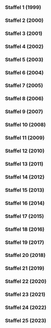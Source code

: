 
=== Staffel 1 (1999) ===

{{Episodenlistentabelle|BREITE=100%
| ZUSAMMENFASSUNG = nein
| SORTIERBAR = nein
| REGISSEUR = ja
| DREHBUCH = nein
| Feld1 = Französischer Titel
| INHALT =
{{Episodenlisteneintrag2
| NR_GES = 1
| NR_ST = 1
| OT = Beirut - die Milliarden-Dollar-Utopie<ref>Internetquellen zur Episode ''„Beirut - die Milliarden-Dollar-Utopie“'': ''fernsehserien.de'': Folge [https://www.fernsehserien.de/arte-360grad-reportage/folgen/1-traum-staedte-beirut-die-milliarden-dollar-utopie-339116 1] Folgen-ID [https://www.fernsehserien.de/arte-360grad-reportage/folgen/1-traum-staedte-beirut-die-milliarden-dollar-utopie-339116 339116], ''thetvdb.com'': Staffel/Episode [https://thetvdb.com/series/272599-show/episodes/4641893 S01E01] Episoden-ID [https://thetvdb.com/series/272599-show/episodes/4641893 4641893], ''youtube.com'': Video-ID [https://www.youtube.com/watch?v=E_uSFyHf7BM E_uSFyHf7BM]</ref>
| Feld1 = -
| REG = Klaus Hein
| EA = 1999-01-04
| ZF = Nach einem 15-jährigen Bürgerkrieg in Beirut entstehen täglich neue Marmorfassaden inmitten der Trümmerlandschaft. Die Baugesellschaft „Solidere“ enteignet Eigentümer und gibt ihnen Aktien, um der Stadt ein neues Gesicht zu geben. Die Flüchtlingsunterkünfte müssen weichen, während Premierminister Rafik Hairi von einem ehrgeizigen Projekt träumt, um Beirut als Finanz- und Dienstleistungszentrum wiederherzustellen. Während die Beiruter zwischen Müllbergen leben, stellt sich die Frage, wer den hohen Preis für die Umgestaltung der Stadt zahlen muss. Das Ziel von „Solidere“, aus der Asche eine neue Metropole zu schaffen, ist umstritten.
}}
{{Episodenlisteneintrag2
| NR_GES = 2
| NR_ST = 2
| OT = Chandigarh - Leben im Beton<ref>Internetquellen zur Episode ''„Chandigarh - Leben im Beton“'': ''fernsehserien.de'': Folge [https://www.fernsehserien.de/arte-360grad-reportage/folgen/2-traum-staedte-chandigarh-leben-im-beton-339117 2] Folgen-ID [https://www.fernsehserien.de/arte-360grad-reportage/folgen/2-traum-staedte-chandigarh-leben-im-beton-339117 339117], ''thetvdb.com'': Staffel/Episode [https://thetvdb.com/series/272599-show/episodes/4641894 S01E02] Episoden-ID [https://thetvdb.com/series/272599-show/episodes/4641894 4641894], ''youtube.com'': Video-ID [https://www.youtube.com/watch?v=FGgrN8pRhTU FGgrN8pRhTU]</ref>
| Feld1 = -
| REG = Sylvain Roumette
| EA = 1999-01-05
| ZF = Chandigarh, eine 1948 aus dem Nichts entstandene Stadt, ist ein politisches Manifest für das neue Indien. Le Corbusier entwarf sie als neue Wohn- und Arbeitsstätte, die den Wandel zur modernen Industriegesellschaft symbolisiert. Der Film zeigt jedoch, wie die Bewohner die Stadt für ihre eigenen Bedürfnisse nutzen und weniger nach den Visionen von Le Corbusier leben. Rechtsanwalt Gupta schwärmt von Chandigarh, obwohl die anfängliche strikte Trennung der Lebensbereiche gescheitert ist. Selbst die ärmsten Bewohner, wie Rikscha-Fahrer Satish, möchten nirgendwo anders leben.
}}
{{Episodenlisteneintrag2
| NR_GES = 3
| NR_ST = 3
| OT = Brasilia - Metropole vom Reißbrett<ref>Internetquellen zur Episode ''„Brasilia - Metropole vom Reißbrett“'': ''fernsehserien.de'': Folge [https://www.fernsehserien.de/arte-360grad-reportage/folgen/3-traum-staedte-brasilia-metropole-vom-reissbrett-339118 3] Folgen-ID [https://www.fernsehserien.de/arte-360grad-reportage/folgen/3-traum-staedte-brasilia-metropole-vom-reissbrett-339118 339118], ''thetvdb.com'': Staffel/Episode [https://thetvdb.com/series/272599-show/episodes/4641895 S01E03] Episoden-ID [https://thetvdb.com/series/272599-show/episodes/4641895 4641895], ''youtube.com'': Video-ID [https://www.youtube.com/watch?v=_7Y2Y4bbw9s _7Y2Y4bbw9s]</ref>
| Feld1 = -
| REG = Jorge Bodanzky
| EA = 1999-01-06
| ZF = Die Gründung von Brasilia im Jahr 1960 zog Menschen an, die alle die Vision einer Stadt ohne soziale Unterschiede teilten. Der Städteplaner Lucio Costa gewann einen nationalen Wettbewerb und entwarf einen Grundriss mit einer kreuzförmigen Anordnung, symbolisch für Zeit, Raum und Ewigkeit. Brasilia wurde mitten in der Einöde des Landes gebaut. Doch der Militärputsch von 1964 beendete abrupt den Traum der Menschen, bevor die Utopie Wirklichkeit werden konnte. Heute sind die sozialen Gegensätze in Brasilia besonders stark, aber die Stadt gilt immer noch als Denkmaschine des Landes. Luiz Umberto, ein Architekt und Professor, der den Militärputsch erlebte, bleibt seiner Stadt treu.
}}
{{Episodenlisteneintrag2
| NR_GES = 4
| NR_ST = 4
| OT = Celebration - Leben in Harmonie<ref>Internetquellen zur Episode ''„Celebration - Leben in Harmonie“'': ''fernsehserien.de'': Folge [https://www.fernsehserien.de/arte-360grad-reportage/folgen/4-traum-staedte-celebration-leben-in-harmonie-339119 4] Folgen-ID [https://www.fernsehserien.de/arte-360grad-reportage/folgen/4-traum-staedte-celebration-leben-in-harmonie-339119 339119], ''thetvdb.com'': Staffel/Episode [https://thetvdb.com/series/272599-show/episodes/4641896 S01E04] Episoden-ID [https://thetvdb.com/series/272599-show/episodes/4641896 4641896], ''youtube.com'': Video-ID [https://www.youtube.com/watch?v=cA7vQS4fCTI cA7vQS4fCTI]</ref>
| Feld1 = -
| REG = Walter Tauber
| EA = 1999-01-07
| ZF = Celebration ist eine von Disney geschaffene Stadt, die den modernen Städtebau verkörpern soll. Das Konzept des „New Urbanism“ zielt darauf ab, Vororte neues Leben einzuhauchen und amerikanische Tugenden wie Gemeinschaftssinn wiederzubeleben. Autos sind in den Hinterhöfen verbannt, während nostalgische Einfamilienhäuser mit offenen Veranden eine ruhige und harmonische Atmosphäre schaffen. Die Familie steht im Mittelpunkt, vernetzt mit der Nachbarschaft. Einwohner wie Pat und Ken Liles genießen die Gemeinschaft und akzeptieren die Führung eines Disney-Managers als Bürgermeister-Ersatz.
}}
{{Episodenlisteneintrag
| NR_GES = 5
| NR_ST = 5
| OT = Die mächtigen Frauen von Juchitán<ref>Internetquellen zur Episode ''„Die mächtigen Frauen von Juchitán“'': ''fernsehserien.de'': Folge [https://www.fernsehserien.de/arte-360grad-reportage/folgen/5-weibs-bilder-die-maechtigen-frauen-von-juchitan-339120 5] Folgen-ID [https://www.fernsehserien.de/arte-360grad-reportage/folgen/5-weibs-bilder-die-maechtigen-frauen-von-juchitan-339120 339120], ''thetvdb.com'': Staffel/Episode [https://thetvdb.com/series/272599-show/episodes/4641897 S01E05] Episoden-ID [https://thetvdb.com/series/272599-show/episodes/4641897 4641897], ''imdb.com'': Titel-ID [https://www.imdb.com/title/tt3369154 tt3369154], ''youtube.com'': Video-ID [https://www.youtube.com/watch?v=1mSDukDzpDM 1mSDukDzpDM]</ref>
| Feld1 = -
| REG = Carmen Butta
| EA = 1999-02-01
}}
{{Episodenlisteneintrag
| NR_GES = 6
| NR_ST = 6
| OT = Hazeras Geschäfte<ref>Internetquellen zur Episode ''„Hazeras Geschäfte“'': ''fernsehserien.de'': Folge [https://www.fernsehserien.de/arte-360grad-reportage/folgen/6-weibs-bilder-hazeras-geschaefte-339123 6] Folgen-ID [https://www.fernsehserien.de/arte-360grad-reportage/folgen/6-weibs-bilder-hazeras-geschaefte-339123 339123], ''thetvdb.com'': Staffel/Episode [https://thetvdb.com/series/272599-show/episodes/4641898 S01E06] Episoden-ID [https://thetvdb.com/series/272599-show/episodes/4641898 4641898], ''youtube.com'': Video-ID [https://www.youtube.com/watch?v=R5rvxs4hX20 R5rvxs4hX20]</ref>
| Feld1 = -
| REG = Sigrun Matthiesen
| EA = 1999-02-02
}}
{{Episodenlisteneintrag
| NR_GES = 7
| NR_ST = 7
| OT = Die neue Kunst des Kinderkriegens<ref>Internetquellen zur Episode ''„Die neue Kunst des Kinderkriegens“'': ''fernsehserien.de'': Folge [https://www.fernsehserien.de/arte-360grad-reportage/folgen/7-weibs-bilder-die-neue-kunst-des-kinderkriegens-339122 7] Folgen-ID [https://www.fernsehserien.de/arte-360grad-reportage/folgen/7-weibs-bilder-die-neue-kunst-des-kinderkriegens-339122 339122], ''thetvdb.com'': Staffel/Episode [https://thetvdb.com/series/272599-show/episodes/4641899 S01E07] Episoden-ID [https://thetvdb.com/series/272599-show/episodes/4641899 4641899], ''youtube.com'': Video-ID [https://www.youtube.com/watch?v=LrC1AVBi3c4 LrC1AVBi3c4]</ref>
| Feld1 = -
| REG = Maren Niemeyer
| EA = 1999-02-03
}}
{{Episodenlisteneintrag
| NR_GES = 8
| NR_ST = 8
| OT = Der kleine Unterschied im Kopf<ref>Internetquellen zur Episode ''„Der kleine Unterschied im Kopf“'': ''fernsehserien.de'': Folge [https://www.fernsehserien.de/arte-360grad-reportage/folgen/8-weibs-bilder-der-kleine-unterschied-im-kopf-339124 8] Folgen-ID [https://www.fernsehserien.de/arte-360grad-reportage/folgen/8-weibs-bilder-der-kleine-unterschied-im-kopf-339124 339124], ''thetvdb.com'': Staffel/Episode [https://thetvdb.com/series/272599-show/episodes/4641900 S01E08] Episoden-ID [https://thetvdb.com/series/272599-show/episodes/4641900 4641900], ''youtube.com'': Video-ID [https://www.youtube.com/watch?v=cwkotpcPnSw cwkotpcPnSw]</ref>
| Feld1 = -
| REG = Elke Werry
| EA = 1999-02-04
}}
{{Episodenlisteneintrag
| NR_GES = 9
| NR_ST = 9
| OT = Die Spurensucher<ref>Internetquellen zur Episode ''„Die Spurensucher“'': ''fernsehserien.de'': Folge [https://www.fernsehserien.de/arte-360grad-reportage/folgen/9-regenwald-die-spurensucher-339121 9] Folgen-ID [https://www.fernsehserien.de/arte-360grad-reportage/folgen/9-regenwald-die-spurensucher-339121 339121], ''thetvdb.com'': Staffel/Episode [https://thetvdb.com/series/272599-show/episodes/4641901 S01E09] Episoden-ID [https://thetvdb.com/series/272599-show/episodes/4641901 4641901], ''youtube.com'': Video-ID [https://www.youtube.com/watch?v=Lo0nKPEQ8Rw Lo0nKPEQ8Rw]</ref>
| Feld1 = -
| REG = Thomas Wartmann
| EA = 1999-03-01
}}
{{Episodenlisteneintrag
| NR_GES = 10
| NR_ST = 10
| OT = Auf dem Holzweg<ref>Internetquellen zur Episode ''„Auf dem Holzweg“'': ''fernsehserien.de'': Folge [https://www.fernsehserien.de/arte-360grad-reportage/folgen/10-regenwald-auf-dem-holzweg-339125 10] Folgen-ID [https://www.fernsehserien.de/arte-360grad-reportage/folgen/10-regenwald-auf-dem-holzweg-339125 339125], ''thetvdb.com'': Staffel/Episode [https://thetvdb.com/series/272599-show/episodes/4641902 S01E10] Episoden-ID [https://thetvdb.com/series/272599-show/episodes/4641902 4641902], ''youtube.com'': Video-ID [https://www.youtube.com/watch?v=XAyYoAetjuQ XAyYoAetjuQ]</ref>
| Feld1 = -
| REG = -
| EA = 1999-03-02
}}
{{Episodenlisteneintrag
| NR_GES = 11
| NR_ST = 11
| OT = Der Geist des Vogels - Heilkraft aus dem Urwald<ref>Internetquellen zur Episode ''„Der Geist des Vogels - Heilkraft aus dem Urwald“'': ''fernsehserien.de'': Folge [https://www.fernsehserien.de/arte-360grad-reportage/folgen/11-regenwald-der-geist-des-vogels-heilkraft-aus-dem-urwald-339126 11] Folgen-ID [https://www.fernsehserien.de/arte-360grad-reportage/folgen/11-regenwald-der-geist-des-vogels-heilkraft-aus-dem-urwald-339126 339126], ''thetvdb.com'': Staffel/Episode [https://thetvdb.com/series/272599-show/episodes/4641903 S01E11] Episoden-ID [https://thetvdb.com/series/272599-show/episodes/4641903 4641903], ''youtube.com'': Video-ID [https://www.youtube.com/watch?v=NrEukDOS1EA NrEukDOS1EA]</ref>
| Feld1 = -
| REG = Walter Tauber
| EA = 1999-03-03
}}
{{Episodenlisteneintrag
| NR_GES = 12
| NR_ST = 12
| OT = Die Pille für den Wald<ref>Internetquellen zur Episode ''„Die Pille für den Wald“'': ''fernsehserien.de'': Folge [https://www.fernsehserien.de/arte-360grad-reportage/folgen/12-regenwald-die-pille-fuer-den-wald-339127 12] Folgen-ID [https://www.fernsehserien.de/arte-360grad-reportage/folgen/12-regenwald-die-pille-fuer-den-wald-339127 339127], ''thetvdb.com'': Staffel/Episode [https://thetvdb.com/series/272599-show/episodes/4641904 S01E12] Episoden-ID [https://thetvdb.com/series/272599-show/episodes/4641904 4641904], ''youtube.com'': Video-ID [https://www.youtube.com/watch?v=dLFIQxBpprQ dLFIQxBpprQ]</ref>
| Feld1 = -
| REG = Jens Dücker
| EA = 1999-03-04
}}
{{Episodenlisteneintrag
| NR_GES = 13
| NR_ST = 13
| OT = Copyright Natur<ref>Internetquellen zur Episode ''„Copyright Natur“'': ''fernsehserien.de'': Folge [https://www.fernsehserien.de/arte-360grad-reportage/folgen/13-vorbild-natur-copyright-natur-339129 13] Folgen-ID [https://www.fernsehserien.de/arte-360grad-reportage/folgen/13-vorbild-natur-copyright-natur-339129 339129], ''thetvdb.com'': Staffel/Episode [https://thetvdb.com/series/272599-show/episodes/4641905 S01E13] Episoden-ID [https://thetvdb.com/series/272599-show/episodes/4641905 4641905], ''youtube.com'': Video-ID [https://www.youtube.com/watch?v=tCbl1P76mxs tCbl1P76mxs]</ref>
| Feld1 = -
| REG = Thomas Brodbeck, Thomas Simmon
| EA = 1999-04-05
}}
{{Episodenlisteneintrag
| NR_GES = 14
| NR_ST = 14
| OT = Mensch Roboter!<ref>Internetquellen zur Episode ''„Mensch Roboter!“'': ''fernsehserien.de'': Folge [https://www.fernsehserien.de/arte-360grad-reportage/folgen/14-vorbild-natur-mensch-roboter-339130 14] Folgen-ID [https://www.fernsehserien.de/arte-360grad-reportage/folgen/14-vorbild-natur-mensch-roboter-339130 339130], ''thetvdb.com'': Staffel/Episode [https://thetvdb.com/series/272599-show/episodes/4641906 S01E14] Episoden-ID [https://thetvdb.com/series/272599-show/episodes/4641906 4641906], ''youtube.com'': Video-ID [https://www.youtube.com/watch?v=vqEw-I_qCfU vqEw-I_qCfU]</ref>
| Feld1 = -
| REG = Thomas Brodbeck, Hartmut Vogel
| EA = 1999-04-06
}}
{{Episodenlisteneintrag
| NR_GES = 15
| NR_ST = 15
| OT = ABC des Universums<ref>Internetquellen zur Episode ''„ABC des Universums“'': ''fernsehserien.de'': Folge [https://www.fernsehserien.de/arte-360grad-reportage/folgen/15-vorbild-natur-abc-des-universums-339131 15] Folgen-ID [https://www.fernsehserien.de/arte-360grad-reportage/folgen/15-vorbild-natur-abc-des-universums-339131 339131], ''thetvdb.com'': Staffel/Episode [https://thetvdb.com/series/272599-show/episodes/4641907 S01E15] Episoden-ID [https://thetvdb.com/series/272599-show/episodes/4641907 4641907], ''youtube.com'': Video-ID [https://www.youtube.com/watch?v=rCzm-aVuTzg rCzm-aVuTzg]</ref>
| Feld1 = -
| REG = Thomas Brodbeck
| EA = 1999-04-07
}}
{{Episodenlisteneintrag
| NR_GES = 16
| NR_ST = 16
| OT = Die Erfindung der Wirklichkeit<ref>Internetquellen zur Episode ''„Die Erfindung der Wirklichkeit“'': ''fernsehserien.de'': Folge [https://www.fernsehserien.de/arte-360grad-reportage/folgen/16-vorbild-natur-die-erfindung-der-wirklichkeit-339132 16] Folgen-ID [https://www.fernsehserien.de/arte-360grad-reportage/folgen/16-vorbild-natur-die-erfindung-der-wirklichkeit-339132 339132], ''thetvdb.com'': Staffel/Episode [https://thetvdb.com/series/272599-show/episodes/4641908 S01E16] Episoden-ID [https://thetvdb.com/series/272599-show/episodes/4641908 4641908], ''youtube.com'': Video-ID [https://www.youtube.com/watch?v=06CDuq1PtKo 06CDuq1PtKo]</ref>
| Feld1 = -
| REG = Thomas Brodbeck, Hartmut Vogel
| EA = 1999-04-08
}}
{{Episodenlisteneintrag
| NR_GES = 17
| NR_ST = 17
| OT = Markt der Schönheit<ref>Internetquellen zur Episode ''„Markt der Schönheit“'': ''fernsehserien.de'': Folge [https://www.fernsehserien.de/arte-360grad-reportage/folgen/17-schoenheit-markt-der-schoenheit-339310 17] Folgen-ID [https://www.fernsehserien.de/arte-360grad-reportage/folgen/17-schoenheit-markt-der-schoenheit-339310 339310], ''thetvdb.com'': Staffel/Episode [https://thetvdb.com/series/272599-show/episodes/4641909 S01E17] Episoden-ID [https://thetvdb.com/series/272599-show/episodes/4641909 4641909], ''youtube.com'': Video-ID [https://www.youtube.com/watch?v=TNonjmeywIQ TNonjmeywIQ]</ref>
| Feld1 = -
| REG = Juliana Ruhfus
| EA = 1999-05-03
}}
{{Episodenlisteneintrag
| NR_GES = 18
| NR_ST = 18
| OT = Cuba - Von der stillen Revolte der Schönheit<ref>Internetquellen zur Episode ''„Cuba - Von der stillen Revolte der Schönheit“'': ''fernsehserien.de'': Folge [https://www.fernsehserien.de/arte-360grad-reportage/folgen/18-schoenheit-kuba-von-der-stillen-revolte-der-schoenheit-339333 18] Folgen-ID [https://www.fernsehserien.de/arte-360grad-reportage/folgen/18-schoenheit-kuba-von-der-stillen-revolte-der-schoenheit-339333 339333], ''thetvdb.com'': Staffel/Episode [https://thetvdb.com/series/272599-show/episodes/4641910 S01E18] Episoden-ID [https://thetvdb.com/series/272599-show/episodes/4641910 4641910], ''youtube.com'': Video-ID [https://www.youtube.com/watch?v=YKZbpc4kuSI YKZbpc4kuSI]</ref>
| Feld1 = -
| REG = Heidi E. Ewing
| EA = 1999-05-04
}}
{{Episodenlisteneintrag
| NR_GES = 19
| NR_ST = 19
| OT = Das Maß der Schönheit<ref>Internetquellen zur Episode ''„Das Maß der Schönheit“'': ''fernsehserien.de'': Folge [https://www.fernsehserien.de/arte-360grad-reportage/folgen/19-schoenheit-das-mass-der-schoenheit-339334 19] Folgen-ID [https://www.fernsehserien.de/arte-360grad-reportage/folgen/19-schoenheit-das-mass-der-schoenheit-339334 339334], ''thetvdb.com'': Staffel/Episode [https://thetvdb.com/series/272599-show/episodes/4641911 S01E19] Episoden-ID [https://thetvdb.com/series/272599-show/episodes/4641911 4641911], ''youtube.com'': Video-ID [https://www.youtube.com/watch?v=LpKB8n-ejwk LpKB8n-ejwk]</ref>
| Feld1 = -
| REG = Tony Mason
| EA = 1999-05-05
}}
{{Episodenlisteneintrag
| NR_GES = 20
| NR_ST = 20
| OT = Die andere Seite der Schönheit<ref>Internetquellen zur Episode ''„Die andere Seite der Schönheit“'': ''fernsehserien.de'': Folge [https://www.fernsehserien.de/arte-360grad-reportage/folgen/20-schoenheit-die-andere-seite-der-schoenheit-339328 20] Folgen-ID [https://www.fernsehserien.de/arte-360grad-reportage/folgen/20-schoenheit-die-andere-seite-der-schoenheit-339328 339328], ''thetvdb.com'': Staffel/Episode [https://thetvdb.com/series/272599-show/episodes/4641912 S01E20] Episoden-ID [https://thetvdb.com/series/272599-show/episodes/4641912 4641912], ''youtube.com'': Video-ID [https://www.youtube.com/watch?v=tcYPNiXisX0 tcYPNiXisX0]</ref>
| Feld1 = -
| REG = Chris Ledger
| EA = 1999-05-06
}}
{{Episodenlisteneintrag
| NR_GES = 21
| NR_ST = 21
| OT = Geniale Störenfriede<ref>Internetquellen zur Episode ''„Geniale Störenfriede“'': ''fernsehserien.de'': Folge [https://www.fernsehserien.de/arte-360grad-reportage/folgen/21-intelligenz-geniale-stoerenfriede-339133 21] Folgen-ID [https://www.fernsehserien.de/arte-360grad-reportage/folgen/21-intelligenz-geniale-stoerenfriede-339133 339133], ''thetvdb.com'': Staffel/Episode [https://thetvdb.com/series/272599-show/episodes/4824521 S01E21] Episoden-ID [https://thetvdb.com/series/272599-show/episodes/4824521 4824521], ''youtube.com'': Video-ID [https://www.youtube.com/watch?v=9N_DwJ2fymM 9N_DwJ2fymM]</ref>
| Feld1 = -
| REG = Wibke Kämpfer
| EA = 1999-07-05
}}
{{Episodenlisteneintrag
| NR_GES = 22
| NR_ST = 22
| OT = Musik macht klug<ref>Internetquellen zur Episode ''„Musik macht klug“'': ''fernsehserien.de'': Folge [https://www.fernsehserien.de/arte-360grad-reportage/folgen/22-intelligenz-musik-macht-klug-339134 22] Folgen-ID [https://www.fernsehserien.de/arte-360grad-reportage/folgen/22-intelligenz-musik-macht-klug-339134 339134], ''thetvdb.com'': Staffel/Episode [https://thetvdb.com/series/272599-show/episodes/4824525 S01E22] Episoden-ID [https://thetvdb.com/series/272599-show/episodes/4824525 4824525], ''youtube.com'': Video-ID [https://www.youtube.com/watch?v=GdWPt-utQPM GdWPt-utQPM]</ref>
| Feld1 = -
| REG = Michael Richter
| EA = 1999-07-06
}}
{{Episodenlisteneintrag
| NR_GES = 23
| NR_ST = 23
| OT = „Think Tank“ - Die Schule der Affen<ref>Internetquellen zur Episode ''„„Think Tank“ - Die Schule der Affen“'': ''fernsehserien.de'': Folge [https://www.fernsehserien.de/arte-360grad-reportage/folgen/23-intelligenz-think-tank-die-schule-der-affen-339157 23] Folgen-ID [https://www.fernsehserien.de/arte-360grad-reportage/folgen/23-intelligenz-think-tank-die-schule-der-affen-339157 339157], ''thetvdb.com'': Staffel/Episode [https://thetvdb.com/series/272599-show/episodes/4824526 S01E23] Episoden-ID [https://thetvdb.com/series/272599-show/episodes/4824526 4824526], ''youtube.com'': Video-ID [https://www.youtube.com/watch?v=P6QzAbgbxFg P6QzAbgbxFg]</ref>
| Feld1 = -
| REG = Dietrich von Ruffer
| EA = 1999-07-07
}}
{{Episodenlisteneintrag
| NR_GES = 24
| NR_ST = 24
| OT = Künstliche Intelligenz<ref>Internetquellen zur Episode ''„Künstliche Intelligenz“'': ''fernsehserien.de'': Folge [https://www.fernsehserien.de/arte-360grad-reportage/folgen/24-intelligenz-kuenstliche-intelligenz-339158 24] Folgen-ID [https://www.fernsehserien.de/arte-360grad-reportage/folgen/24-intelligenz-kuenstliche-intelligenz-339158 339158], ''thetvdb.com'': Staffel/Episode [https://thetvdb.com/series/272599-show/episodes/4824528 S01E24] Episoden-ID [https://thetvdb.com/series/272599-show/episodes/4824528 4824528], ''youtube.com'': Video-ID [https://www.youtube.com/watch?v=3rC25gW3xxk 3rC25gW3xxk]</ref>
| Feld1 = -
| REG = Tilman Brucker
| EA = 1999-07-08
}}
{{Episodenlisteneintrag
| NR_GES = 25
| NR_ST = 25
| OT = Der Kaninchen-Krieg<ref>Internetquellen zur Episode ''„Der Kaninchen-Krieg“'': ''fernsehserien.de'': Folge [https://www.fernsehserien.de/arte-360grad-reportage/folgen/25-irren-ist-menschlich-der-kaninchen-krieg-339138 25] Folgen-ID [https://www.fernsehserien.de/arte-360grad-reportage/folgen/25-irren-ist-menschlich-der-kaninchen-krieg-339138 339138], ''thetvdb.com'': Staffel/Episode [https://thetvdb.com/series/272599-show/episodes/4824530 S01E25] Episoden-ID [https://thetvdb.com/series/272599-show/episodes/4824530 4824530], ''youtube.com'': Video-ID [https://www.youtube.com/watch?v=jYrt-OPNDJM jYrt-OPNDJM]</ref>
| Feld1 = -
| REG = Anna Cater
| EA = 1999-09-06
}}
{{Episodenlisteneintrag
| NR_GES = 26
| NR_ST = 26
| OT = Countdown ins Desaster<ref>Internetquellen zur Episode ''„Countdown ins Desaster“'': ''fernsehserien.de'': Folge [https://www.fernsehserien.de/arte-360grad-reportage/folgen/26-irren-ist-menschlich-countdown-ins-desaster-339139 26] Folgen-ID [https://www.fernsehserien.de/arte-360grad-reportage/folgen/26-irren-ist-menschlich-countdown-ins-desaster-339139 339139], ''thetvdb.com'': Staffel/Episode [https://thetvdb.com/series/272599-show/episodes/4824531 S01E26] Episoden-ID [https://thetvdb.com/series/272599-show/episodes/4824531 4824531], ''youtube.com'': Video-ID [https://www.youtube.com/watch?v=Re2So-kXO2E Re2So-kXO2E]</ref>
| Feld1 = -
| REG = Jeff Swimmer
| EA = 1999-09-07
}}
{{Episodenlisteneintrag
| NR_GES = 27
| NR_ST = 27
| OT = Liebe und andere Katastrophen<ref>Internetquellen zur Episode ''„Liebe und andere Katastrophen“'': ''fernsehserien.de'': Folge [https://www.fernsehserien.de/arte-360grad-reportage/folgen/27-irren-ist-menschlich-liebe-und-andere-katastrophen-339140 27] Folgen-ID [https://www.fernsehserien.de/arte-360grad-reportage/folgen/27-irren-ist-menschlich-liebe-und-andere-katastrophen-339140 339140], ''thetvdb.com'': Staffel/Episode [https://thetvdb.com/series/272599-show/episodes/4824532 S01E27] Episoden-ID [https://thetvdb.com/series/272599-show/episodes/4824532 4824532], ''youtube.com'': Video-ID [https://www.youtube.com/watch?v=WgWcbKnYJJY WgWcbKnYJJY]</ref>
| Feld1 = -
| REG = Eddie Baddage
| EA = 1999-09-08
}}
{{Episodenlisteneintrag
| NR_GES = 28
| NR_ST = 28
| OT = Verkehrte Sicherheit<ref>Internetquellen zur Episode ''„Verkehrte Sicherheit“'': ''fernsehserien.de'': Folge [https://www.fernsehserien.de/arte-360grad-reportage/folgen/28-irren-ist-menschlich-verkehrte-sicherheit-339141 28] Folgen-ID [https://www.fernsehserien.de/arte-360grad-reportage/folgen/28-irren-ist-menschlich-verkehrte-sicherheit-339141 339141], ''thetvdb.com'': Staffel/Episode [https://thetvdb.com/series/272599-show/episodes/4824533 S01E28] Episoden-ID [https://thetvdb.com/series/272599-show/episodes/4824533 4824533], ''youtube.com'': Video-ID [https://www.youtube.com/watch?v=G1M3FDyey0k G1M3FDyey0k]</ref>
| Feld1 = -
| REG = Steve Bowles
| EA = 1999-09-09
}}
{{Episodenlisteneintrag
| NR_GES = 29
| NR_ST = 29
| OT = Die Meister des Glücks<ref>Internetquellen zur Episode ''„Die Meister des Glücks“'': ''fernsehserien.de'': Folge [https://www.fernsehserien.de/arte-360grad-reportage/folgen/29-die-suche-nach-dem-glueck-die-meister-des-gluecks-339142 29] Folgen-ID [https://www.fernsehserien.de/arte-360grad-reportage/folgen/29-die-suche-nach-dem-glueck-die-meister-des-gluecks-339142 339142], ''thetvdb.com'': Staffel/Episode [https://thetvdb.com/series/272599-show/episodes/4824535 S01E29] Episoden-ID [https://thetvdb.com/series/272599-show/episodes/4824535 4824535], ''youtube.com'': Video-ID [https://www.youtube.com/watch?v=1U3Bl34Iu3A 1U3Bl34Iu3A]</ref>
| Feld1 = -
| REG = Harold Woetzel
| EA = 1999-10-11
}}
{{Episodenlisteneintrag
| NR_GES = 30
| NR_ST = 30
| OT = Die Macht des Lachens<ref>Internetquellen zur Episode ''„Die Macht des Lachens“'': ''fernsehserien.de'': Folge [https://www.fernsehserien.de/arte-360grad-reportage/folgen/30-die-suche-nach-dem-glueck-die-macht-des-lachens-339143 30] Folgen-ID [https://www.fernsehserien.de/arte-360grad-reportage/folgen/30-die-suche-nach-dem-glueck-die-macht-des-lachens-339143 339143], ''thetvdb.com'': Staffel/Episode [https://thetvdb.com/series/272599-show/episodes/4824536 S01E30] Episoden-ID [https://thetvdb.com/series/272599-show/episodes/4824536 4824536], ''youtube.com'': Video-ID [https://www.youtube.com/watch?v=TCOpr5a6tAY TCOpr5a6tAY]</ref>
| Feld1 = -
| REG = Ludo Graham
| EA = 1999-10-12
}}
{{Episodenlisteneintrag
| NR_GES = 31
| NR_ST = 31
| OT = Chemie der Traurigkeit<ref>Internetquellen zur Episode ''„Chemie der Traurigkeit“'': ''fernsehserien.de'': Folge [https://www.fernsehserien.de/arte-360grad-reportage/folgen/31-die-suche-nach-dem-glueck-chemie-der-traurigkeit-339144 31] Folgen-ID [https://www.fernsehserien.de/arte-360grad-reportage/folgen/31-die-suche-nach-dem-glueck-chemie-der-traurigkeit-339144 339144], ''thetvdb.com'': Staffel/Episode [https://thetvdb.com/series/272599-show/episodes/4824537 S01E31] Episoden-ID [https://thetvdb.com/series/272599-show/episodes/4824537 4824537], ''youtube.com'': Video-ID [https://www.youtube.com/watch?v=1SVM-x4U7w4 1SVM-x4U7w4]</ref>
| Feld1 = -
| REG = Thomas Wartmann
| EA = 1999-10-13
}}
{{Episodenlisteneintrag
| NR_GES = 32
| NR_ST = 32
| OT = Insel der Glücklichsten<ref>Internetquellen zur Episode ''„Insel der Glücklichsten“'': ''fernsehserien.de'': Folge [https://www.fernsehserien.de/arte-360grad-reportage/folgen/32-die-suche-nach-dem-glueck-insel-der-gluecklichsten-339145 32] Folgen-ID [https://www.fernsehserien.de/arte-360grad-reportage/folgen/32-die-suche-nach-dem-glueck-insel-der-gluecklichsten-339145 339145], ''thetvdb.com'': Staffel/Episode [https://thetvdb.com/series/272599-show/episodes/4824538 S01E32] Episoden-ID [https://thetvdb.com/series/272599-show/episodes/4824538 4824538], ''youtube.com'': Video-ID [https://www.youtube.com/watch?v=0ejrRWcXiro 0ejrRWcXiro]</ref>
| Feld1 = -
| REG = Harold Woetzel
| EA = 1999-10-14
}}
{{Episodenlisteneintrag
| NR_GES = 33
| NR_ST = 33
| OT = Hunger nach Sonne<ref>Internetquellen zur Episode ''„Hunger nach Sonne“'': ''fernsehserien.de'': Folge [https://www.fernsehserien.de/arte-360grad-reportage/folgen/33-universum-des-lichts-hunger-nach-sonne-339137 33] Folgen-ID [https://www.fernsehserien.de/arte-360grad-reportage/folgen/33-universum-des-lichts-hunger-nach-sonne-339137 339137], ''thetvdb.com'': Staffel/Episode [https://thetvdb.com/series/272599-show/episodes/4824539 S01E33] Episoden-ID [https://thetvdb.com/series/272599-show/episodes/4824539 4824539], ''youtube.com'': Video-ID [https://www.youtube.com/watch?v=WicPXmsDRC8 WicPXmsDRC8]</ref>
| Feld1 = -
| REG = Walter Tauber
| EA = 1999-11-01
}}
{{Episodenlisteneintrag
| NR_GES = 34
| NR_ST = 34
| OT = Die Leuchtkraft der Natur<ref>Internetquellen zur Episode ''„Die Leuchtkraft der Natur“'': ''fernsehserien.de'': Folge [https://www.fernsehserien.de/arte-360grad-reportage/folgen/34-universum-des-lichts-die-leuchtkraft-der-natur-339146 34] Folgen-ID [https://www.fernsehserien.de/arte-360grad-reportage/folgen/34-universum-des-lichts-die-leuchtkraft-der-natur-339146 339146], ''thetvdb.com'': Staffel/Episode [https://thetvdb.com/series/272599-show/episodes/4824541 S01E34] Episoden-ID [https://thetvdb.com/series/272599-show/episodes/4824541 4824541], ''youtube.com'': Video-ID [https://www.youtube.com/watch?v=epuV5ouQ7OA epuV5ouQ7OA]</ref>
| Feld1 = -
| REG = Claudia Wassmann
| EA = 1999-11-02
}}
{{Episodenlisteneintrag
| NR_GES = 35
| NR_ST = 35
| OT = Die Seele des Lichts<ref>Internetquellen zur Episode ''„Die Seele des Lichts“'': ''fernsehserien.de'': Folge [https://www.fernsehserien.de/arte-360grad-reportage/folgen/35-universum-des-lichts-die-seele-des-lichts-339147 35] Folgen-ID [https://www.fernsehserien.de/arte-360grad-reportage/folgen/35-universum-des-lichts-die-seele-des-lichts-339147 339147], ''thetvdb.com'': Staffel/Episode [https://thetvdb.com/series/272599-show/episodes/4824542 S01E35] Episoden-ID [https://thetvdb.com/series/272599-show/episodes/4824542 4824542], ''youtube.com'': Video-ID [https://www.youtube.com/watch?v=gFoyqUu_hAU gFoyqUu_hAU]</ref>
| Feld1 = -
| REG = Dietrich Krauß
| EA = 1999-11-03
}}
{{Episodenlisteneintrag
| NR_GES = 36
| NR_ST = 36
| OT = Lichtkunst - Kunstlicht<ref>Internetquellen zur Episode ''„Lichtkunst - Kunstlicht“'': ''fernsehserien.de'': Folge [https://www.fernsehserien.de/arte-360grad-reportage/folgen/36-universum-des-lichts-lichtkunst-kunstlicht-339148 36] Folgen-ID [https://www.fernsehserien.de/arte-360grad-reportage/folgen/36-universum-des-lichts-lichtkunst-kunstlicht-339148 339148], ''thetvdb.com'': Staffel/Episode [https://thetvdb.com/series/272599-show/episodes/4824544 S01E36] Episoden-ID [https://thetvdb.com/series/272599-show/episodes/4824544 4824544], ''youtube.com'': Video-ID [https://www.youtube.com/watch?v=bTTuATcO2Wg bTTuATcO2Wg]</ref>
| Feld1 = -
| REG = Elke Werry
| EA = 1999-11-04
}}
{{Episodenlisteneintrag
| NR_GES = 37
| NR_ST = 37
| OT = Eine Liebe auf Bali<ref>Internetquellen zur Episode ''„Eine Liebe auf Bali“'': ''fernsehserien.de'': Folge [https://www.fernsehserien.de/arte-360grad-reportage/folgen/37-im-namen-der-liebe-eine-liebe-auf-bali-339149 37] Folgen-ID [https://www.fernsehserien.de/arte-360grad-reportage/folgen/37-im-namen-der-liebe-eine-liebe-auf-bali-339149 339149], ''thetvdb.com'': Staffel/Episode [https://thetvdb.com/series/272599-show/episodes/4824545 S01E37] Episoden-ID [https://thetvdb.com/series/272599-show/episodes/4824545 4824545], ''youtube.com'': Video-ID [https://www.youtube.com/watch?v=kf8zhso0u4s kf8zhso0u4s]</ref>
| Feld1 = -
| REG = David Goodale
| EA = 1999-12-06
}}
{{Episodenlisteneintrag
| NR_GES = 38
| NR_ST = 38
| OT = Mythos Mutterliebe<ref>Internetquellen zur Episode ''„Mythos Mutterliebe“'': ''fernsehserien.de'': Folge [https://www.fernsehserien.de/arte-360grad-reportage/folgen/38-im-namen-der-liebe-mythos-mutterliebe-339150 38] Folgen-ID [https://www.fernsehserien.de/arte-360grad-reportage/folgen/38-im-namen-der-liebe-mythos-mutterliebe-339150 339150], ''thetvdb.com'': Staffel/Episode [https://thetvdb.com/series/272599-show/episodes/4824549 S01E38] Episoden-ID [https://thetvdb.com/series/272599-show/episodes/4824549 4824549], ''youtube.com'': Video-ID [https://www.youtube.com/watch?v=mgGI3er1qPI mgGI3er1qPI]</ref>
| Feld1 = -
| REG = Nadya Mahdi
| EA = 1999-12-07
}}
{{Episodenlisteneintrag
| NR_GES = 39
| NR_ST = 39
| OT = Angst macht verführerisch<ref>Internetquellen zur Episode ''„Angst macht verführerisch“'': ''fernsehserien.de'': Folge [https://www.fernsehserien.de/arte-360grad-reportage/folgen/39-im-namen-der-liebe-angst-macht-verfuehrerisch-339151 39] Folgen-ID [https://www.fernsehserien.de/arte-360grad-reportage/folgen/39-im-namen-der-liebe-angst-macht-verfuehrerisch-339151 339151], ''thetvdb.com'': Staffel/Episode [https://thetvdb.com/series/272599-show/episodes/4824550 S01E39] Episoden-ID [https://thetvdb.com/series/272599-show/episodes/4824550 4824550], ''youtube.com'': Video-ID [https://www.youtube.com/watch?v=c238XngnQas c238XngnQas]</ref>
| Feld1 = -
| REG = Chris Ledger
| EA = 1999-12-08
}}
{{Episodenlisteneintrag2
| NR_GES = 40
| NR_ST = 40
| OT = Menü der Zärtlichkeit<ref>Internetquellen zur Episode ''„Menü der Zärtlichkeit“'': ''fernsehserien.de'': Folge [https://www.fernsehserien.de/arte-360grad-reportage/folgen/40-im-namen-der-liebe-menue-der-zaertlichkeit-339152 40] Folgen-ID [https://www.fernsehserien.de/arte-360grad-reportage/folgen/40-im-namen-der-liebe-menue-der-zaertlichkeit-339152 339152], ''thetvdb.com'': Staffel/Episode [https://thetvdb.com/series/272599-show/episodes/4824551 S01E40] Episoden-ID [https://thetvdb.com/series/272599-show/episodes/4824551 4824551], ''youtube.com'': Video-ID [https://www.youtube.com/watch?v=cgu64PhWtA8 cgu64PhWtA8]</ref>
| Feld1 = -
| REG = Ludo Graham
| EA = 1999-12-09
| ZF = Die Verbindung zwischen Essen und Lust wird seit langem anerkannt. Forscher untersuchen nun die Wirkung von Lebensmitteln auf die Libido. Studien zeigen, dass Trüffel, Schokolade und Austern tatsächlich die sexuelle Lust steigern können. Sogar der Duft von Essen kann den sexuellen Appetit anregen. Der Neurologe Alan Hirsch untersucht den Einfluss von Essen auf das sexuelle Empfinden und behauptet, dass Männer, die Frauen verführen wollen, auf Parfüm verzichten und stattdessen Lakritze verwenden sollten. Dieses Ergebnis könnte der Kosmetikbranche missfallen.
}}
}}

=== Staffel 2 (2000) ===

{{Episodenlistentabelle|BREITE=100%
| ZUSAMMENFASSUNG = nein
| SORTIERBAR = nein
| REGISSEUR = ja
| DREHBUCH = nein
| Feld1 = Französischer Titel
| INHALT =
{{Episodenlisteneintrag
| NR_GES = 41
| NR_ST = 1
| OT = Naturgewalten: Ernstfall Erdbeben<ref>Internetquellen zur Episode ''„Naturgewalten: Ernstfall Erdbeben“'': ''fernsehserien.de'': Folge [https://www.fernsehserien.de/arte-360grad-reportage/folgen/41-naturgewalten-ernstfall-erdbeben-339153 41] Folgen-ID [https://www.fernsehserien.de/arte-360grad-reportage/folgen/41-naturgewalten-ernstfall-erdbeben-339153 339153], ''thetvdb.com'': Staffel/Episode [https://thetvdb.com/series/272599-show/episodes/4641913 S02E01] Episoden-ID [https://thetvdb.com/series/272599-show/episodes/4641913 4641913], ''youtube.com'': Video-ID [https://www.youtube.com/watch?v=MXBz7QnU3Po MXBz7QnU3Po]</ref>
| Feld1 = -
| REG = -
| EA = 2000-01-10
}}
{{Episodenlisteneintrag
| NR_GES = 42
| NR_ST = 2
| OT = Naturgewalten: Tsunami - die Todeswelle<ref>Internetquellen zur Episode ''„Naturgewalten: Tsunami - die Todeswelle“'': ''fernsehserien.de'': Folge [https://www.fernsehserien.de/arte-360grad-reportage/folgen/42-naturgewalten-tsunami-die-todeswelle-339159 42] Folgen-ID [https://www.fernsehserien.de/arte-360grad-reportage/folgen/42-naturgewalten-tsunami-die-todeswelle-339159 339159], ''thetvdb.com'': Staffel/Episode [https://thetvdb.com/series/272599-show/episodes/4641914 S02E02] Episoden-ID [https://thetvdb.com/series/272599-show/episodes/4641914 4641914], ''youtube.com'': Video-ID [https://www.youtube.com/watch?v=DUxn9Li2rcU DUxn9Li2rcU]</ref>
| Feld1 = -
| REG = -
| EA = 2000-01-11
}}
{{Episodenlisteneintrag
| NR_GES = 43
| NR_ST = 3
| OT = Naturgewalten: Operation Wolkenbruch<ref>Internetquellen zur Episode ''„Naturgewalten: Operation Wolkenbruch“'': ''fernsehserien.de'': Folge [https://www.fernsehserien.de/arte-360grad-reportage/folgen/43-naturgewalten-operation-wolkenbruch-339160 43] Folgen-ID [https://www.fernsehserien.de/arte-360grad-reportage/folgen/43-naturgewalten-operation-wolkenbruch-339160 339160], ''thetvdb.com'': Staffel/Episode [https://thetvdb.com/series/272599-show/episodes/4641915 S02E03] Episoden-ID [https://thetvdb.com/series/272599-show/episodes/4641915 4641915], ''youtube.com'': Video-ID [https://www.youtube.com/watch?v=IjEjPOMZoGk IjEjPOMZoGk]</ref>
| Feld1 = -
| REG = -
| EA = 2000-01-12
}}
{{Episodenlisteneintrag
| NR_GES = 44
| NR_ST = 4
| OT = Naturgewalten: Im Schatten des Vulkans<ref>Internetquellen zur Episode ''„Naturgewalten: Im Schatten des Vulkans“'': ''fernsehserien.de'': Folge [https://www.fernsehserien.de/arte-360grad-reportage/folgen/44-naturgewalten-im-schatten-des-vulkans-339161 44] Folgen-ID [https://www.fernsehserien.de/arte-360grad-reportage/folgen/44-naturgewalten-im-schatten-des-vulkans-339161 339161], ''thetvdb.com'': Staffel/Episode [https://thetvdb.com/series/272599-show/episodes/4641916 S02E04] Episoden-ID [https://thetvdb.com/series/272599-show/episodes/4641916 4641916], ''youtube.com'': Video-ID [https://www.youtube.com/watch?v=VNj_YNRPecU VNj_YNRPecU]</ref>
| Feld1 = -
| REG = -
| EA = 2000-01-13
}}
{{Episodenlisteneintrag
| NR_GES = 45
| NR_ST = 5
| OT = Spiele des Lebens: Casino der Häuptlinge<ref>Internetquellen zur Episode ''„Spiele des Lebens: Casino der Häuptlinge“'': ''fernsehserien.de'': Folge [https://www.fernsehserien.de/arte-360grad-reportage/folgen/45-spiele-des-lebens-casino-der-haeuptlinge-339162 45] Folgen-ID [https://www.fernsehserien.de/arte-360grad-reportage/folgen/45-spiele-des-lebens-casino-der-haeuptlinge-339162 339162], ''thetvdb.com'': Staffel/Episode [https://thetvdb.com/series/272599-show/episodes/4641917 S02E05] Episoden-ID [https://thetvdb.com/series/272599-show/episodes/4641917 4641917], ''youtube.com'': Video-ID [https://www.youtube.com/watch?v=aONYl3VUqW4 aONYl3VUqW4]</ref>
| Feld1 = -
| REG = -
| EA = 2000-02-07
}}
{{Episodenlisteneintrag
| NR_GES = 46
| NR_ST = 6
| OT = Spiele des Lebens: Schach - Krieg auf 64 Feldern<ref>Internetquellen zur Episode ''„Spiele des Lebens: Schach - Krieg auf 64 Feldern“'': ''fernsehserien.de'': Folge [https://www.fernsehserien.de/arte-360grad-reportage/folgen/46-spiele-des-lebens-schach-krieg-auf-64-feldern-339163 46] Folgen-ID [https://www.fernsehserien.de/arte-360grad-reportage/folgen/46-spiele-des-lebens-schach-krieg-auf-64-feldern-339163 339163], ''thetvdb.com'': Staffel/Episode [https://thetvdb.com/series/272599-show/episodes/4641918 S02E06] Episoden-ID [https://thetvdb.com/series/272599-show/episodes/4641918 4641918], ''youtube.com'': Video-ID [https://www.youtube.com/watch?v=DHhe-fv1P_o DHhe-fv1P_o]</ref>
| Feld1 = -
| REG = -
| EA = 2000-02-08
}}
{{Episodenlisteneintrag
| NR_GES = 47
| NR_ST = 7
| OT = Spiele des Lebens: Mehr als nur ein Kinderspiel<ref>Internetquellen zur Episode ''„Spiele des Lebens: Mehr als nur ein Kinderspiel“'': ''fernsehserien.de'': Folge [https://www.fernsehserien.de/arte-360grad-reportage/folgen/47-spiele-des-lebens-mehr-als-nur-ein-kinderspiel-339164 47] Folgen-ID [https://www.fernsehserien.de/arte-360grad-reportage/folgen/47-spiele-des-lebens-mehr-als-nur-ein-kinderspiel-339164 339164], ''thetvdb.com'': Staffel/Episode [https://thetvdb.com/series/272599-show/episodes/4641919 S02E07] Episoden-ID [https://thetvdb.com/series/272599-show/episodes/4641919 4641919], ''youtube.com'': Video-ID [https://www.youtube.com/watch?v=KXkwwZ_o6n0 KXkwwZ_o6n0]</ref>
| Feld1 = -
| REG = -
| EA = 2000-02-09
}}
{{Episodenlisteneintrag
| NR_GES = 48
| NR_ST = 8
| OT = Spiele des Lebens: Spielplatz Natur<ref>Internetquellen zur Episode ''„Spiele des Lebens: Spielplatz Natur“'': ''fernsehserien.de'': Folge [https://www.fernsehserien.de/arte-360grad-reportage/folgen/48-spiele-des-lebens-spielplatz-natur-339165 48] Folgen-ID [https://www.fernsehserien.de/arte-360grad-reportage/folgen/48-spiele-des-lebens-spielplatz-natur-339165 339165], ''thetvdb.com'': Staffel/Episode [https://thetvdb.com/series/272599-show/episodes/4641920 S02E08] Episoden-ID [https://thetvdb.com/series/272599-show/episodes/4641920 4641920], ''imdb.com'': Titel-ID [https://www.imdb.com/title/tt1007057 tt1007057], ''youtube.com'': Video-ID [https://www.youtube.com/watch?v=6XpJnxWkHnU 6XpJnxWkHnU]</ref>
| Feld1 = -
| REG = -
| EA = 2000-02-10
}}
{{Episodenlisteneintrag
| NR_GES = 49
| NR_ST = 9
| OT = Die Schatzjäger: Beruf Grabräuber<ref>Internetquellen zur Episode ''„Die Schatzjäger: Beruf Grabräuber“'': ''fernsehserien.de'': Folge [https://www.fernsehserien.de/arte-360grad-reportage/folgen/49-die-schatzjaeger-beruf-grabraeuber-339166 49] Folgen-ID [https://www.fernsehserien.de/arte-360grad-reportage/folgen/49-die-schatzjaeger-beruf-grabraeuber-339166 339166], ''thetvdb.com'': Staffel/Episode [https://thetvdb.com/series/272599-show/episodes/4641921 S02E09] Episoden-ID [https://thetvdb.com/series/272599-show/episodes/4641921 4641921], ''youtube.com'': Video-ID [https://www.youtube.com/watch?v=lpcnsH66igQ lpcnsH66igQ]</ref>
| Feld1 = -
| REG = -
| EA = 2000-03-06
}}
{{Episodenlisteneintrag
| NR_GES = 50
| NR_ST = 10
| OT = Die Schatzjäger: Schätze aus dem All<ref>Internetquellen zur Episode ''„Die Schatzjäger: Schätze aus dem All“'': ''fernsehserien.de'': Folge [https://www.fernsehserien.de/arte-360grad-reportage/folgen/50-die-schatzjaeger-schaetze-aus-dem-all-339167 50] Folgen-ID [https://www.fernsehserien.de/arte-360grad-reportage/folgen/50-die-schatzjaeger-schaetze-aus-dem-all-339167 339167], ''thetvdb.com'': Staffel/Episode [https://thetvdb.com/series/272599-show/episodes/4641922 S02E10] Episoden-ID [https://thetvdb.com/series/272599-show/episodes/4641922 4641922], ''youtube.com'': Video-ID [https://www.youtube.com/watch?v=W_s6Qhvwh7Q W_s6Qhvwh7Q]</ref>
| Feld1 = -
| REG = -
| EA = 2000-03-07
}}
{{Episodenlisteneintrag
| NR_GES = 51
| NR_ST = 11
| OT = Die Schatzjäger: Die Taucher der Goldküste<ref>Internetquellen zur Episode ''„Die Schatzjäger: Die Taucher der Goldküste“'': ''fernsehserien.de'': Folge [https://www.fernsehserien.de/arte-360grad-reportage/folgen/51-die-schatzjaeger-die-taucher-der-goldkueste-339168 51] Folgen-ID [https://www.fernsehserien.de/arte-360grad-reportage/folgen/51-die-schatzjaeger-die-taucher-der-goldkueste-339168 339168], ''thetvdb.com'': Staffel/Episode [https://thetvdb.com/series/272599-show/episodes/4641923 S02E11] Episoden-ID [https://thetvdb.com/series/272599-show/episodes/4641923 4641923], ''youtube.com'': Video-ID [https://www.youtube.com/watch?v=Jsm-8wxKxDo Jsm-8wxKxDo]</ref>
| Feld1 = -
| REG = -
| EA = 2000-03-08
}}
{{Episodenlisteneintrag
| NR_GES = 52
| NR_ST = 12
| OT = Die Schatzjäger: Im Bann der Rubine<ref>Internetquellen zur Episode ''„Die Schatzjäger: Im Bann der Rubine“'': ''fernsehserien.de'': Folge [https://www.fernsehserien.de/arte-360grad-reportage/folgen/52-die-schatzjaeger-im-bann-der-rubine-339169 52] Folgen-ID [https://www.fernsehserien.de/arte-360grad-reportage/folgen/52-die-schatzjaeger-im-bann-der-rubine-339169 339169], ''thetvdb.com'': Staffel/Episode [https://thetvdb.com/series/272599-show/episodes/4641924 S02E12] Episoden-ID [https://thetvdb.com/series/272599-show/episodes/4641924 4641924], ''youtube.com'': Video-ID [https://www.youtube.com/watch?v=hYYAObzGdVs hYYAObzGdVs]</ref>
| Feld1 = -
| REG = -
| EA = 2000-03-09
}}
{{Episodenlisteneintrag
| NR_GES = 53
| NR_ST = 13
| OT = Medizin der Zukunft: Die Klinik der Schamanen<ref>Internetquellen zur Episode ''„Medizin der Zukunft: Die Klinik der Schamanen“'': ''fernsehserien.de'': Folge [https://www.fernsehserien.de/arte-360grad-reportage/folgen/53-medizin-der-zukunft-die-klinik-der-schamanen-339171 53] Folgen-ID [https://www.fernsehserien.de/arte-360grad-reportage/folgen/53-medizin-der-zukunft-die-klinik-der-schamanen-339171 339171], ''thetvdb.com'': Staffel/Episode [https://thetvdb.com/series/272599-show/episodes/4641925 S02E13] Episoden-ID [https://thetvdb.com/series/272599-show/episodes/4641925 4641925], ''youtube.com'': Video-ID [https://www.youtube.com/watch?v=BsUR1lHoDNA BsUR1lHoDNA]</ref>
| Feld1 = -
| REG = -
| EA = 2000-05-01
}}
{{Episodenlisteneintrag
| NR_GES = 54
| NR_ST = 14
| OT = Medizin der Zukunft: Organe nach Maß<ref>Internetquellen zur Episode ''„Medizin der Zukunft: Organe nach Maß“'': ''fernsehserien.de'': Folge [https://www.fernsehserien.de/arte-360grad-reportage/folgen/54-medizin-der-zukunft-organe-nach-mass-339172 54] Folgen-ID [https://www.fernsehserien.de/arte-360grad-reportage/folgen/54-medizin-der-zukunft-organe-nach-mass-339172 339172], ''thetvdb.com'': Staffel/Episode [https://thetvdb.com/series/272599-show/episodes/4641926 S02E14] Episoden-ID [https://thetvdb.com/series/272599-show/episodes/4641926 4641926], ''youtube.com'': Video-ID [https://www.youtube.com/watch?v=unxzp52RP0c unxzp52RP0c]</ref>
| Feld1 = -
| REG = -
| EA = 2000-05-02
}}
{{Episodenlisteneintrag
| NR_GES = 55
| NR_ST = 15
| OT = Medizin der Zukunft: Die Jäger des Lassa-Virus<ref>Internetquellen zur Episode ''„Medizin der Zukunft: Die Jäger des Lassa-Virus“'': ''fernsehserien.de'': Folge [https://www.fernsehserien.de/arte-360grad-reportage/folgen/55-medizin-der-zukunft-die-jaeger-des-lassa-virus-339173 55] Folgen-ID [https://www.fernsehserien.de/arte-360grad-reportage/folgen/55-medizin-der-zukunft-die-jaeger-des-lassa-virus-339173 339173], ''thetvdb.com'': Staffel/Episode [https://thetvdb.com/series/272599-show/episodes/4641927 S02E15] Episoden-ID [https://thetvdb.com/series/272599-show/episodes/4641927 4641927], ''youtube.com'': Video-ID [https://www.youtube.com/watch?v=8ALpHNqxoL0 8ALpHNqxoL0]</ref>
| Feld1 = -
| REG = -
| EA = 2000-05-03
}}
{{Episodenlisteneintrag
| NR_GES = 56
| NR_ST = 16
| OT = Medizin der Zukunft: Chirurgen am Joystick<ref>Internetquellen zur Episode ''„Medizin der Zukunft: Chirurgen am Joystick“'': ''fernsehserien.de'': Folge [https://www.fernsehserien.de/arte-360grad-reportage/folgen/56-medizin-der-zukunft-chirurgen-am-joystick-339174 56] Folgen-ID [https://www.fernsehserien.de/arte-360grad-reportage/folgen/56-medizin-der-zukunft-chirurgen-am-joystick-339174 339174], ''thetvdb.com'': Staffel/Episode [https://thetvdb.com/series/272599-show/episodes/4641928 S02E16] Episoden-ID [https://thetvdb.com/series/272599-show/episodes/4641928 4641928], ''youtube.com'': Video-ID [https://www.youtube.com/watch?v=GlPBNbgtNpE GlPBNbgtNpE]</ref>
| Feld1 = -
| REG = -
| EA = 2000-05-04
}}
{{Episodenlisteneintrag
| NR_GES = 57
| NR_ST = 17
| OT = Dem Täter auf der Spur: Die Hightech-Polizei<ref>Internetquellen zur Episode ''„Dem Täter auf der Spur: Die Hightech-Polizei“'': ''fernsehserien.de'': Folge [https://www.fernsehserien.de/arte-360grad-reportage/folgen/57-dem-taeter-auf-der-spur-die-hightech-polizei-339170 57] Folgen-ID [https://www.fernsehserien.de/arte-360grad-reportage/folgen/57-dem-taeter-auf-der-spur-die-hightech-polizei-339170 339170], ''thetvdb.com'': Staffel/Episode [https://thetvdb.com/series/272599-show/episodes/4641929 S02E17] Episoden-ID [https://thetvdb.com/series/272599-show/episodes/4641929 4641929], ''youtube.com'': Video-ID [https://www.youtube.com/watch?v=OeQIgSeBN5k OeQIgSeBN5k]</ref>
| Feld1 = -
| REG = -
| EA = 2000-06-05
}}
{{Episodenlisteneintrag
| NR_GES = 58
| NR_ST = 18
| OT = Dem Täter auf der Spur: Die Kunst des Fälschens<ref>Internetquellen zur Episode ''„Dem Täter auf der Spur: Die Kunst des Fälschens“'': ''fernsehserien.de'': Folge [https://www.fernsehserien.de/arte-360grad-reportage/folgen/58-dem-taeter-auf-der-spur-die-kunst-des-faelschens-339175 58] Folgen-ID [https://www.fernsehserien.de/arte-360grad-reportage/folgen/58-dem-taeter-auf-der-spur-die-kunst-des-faelschens-339175 339175], ''thetvdb.com'': Staffel/Episode [https://thetvdb.com/series/272599-show/episodes/4641930 S02E18] Episoden-ID [https://thetvdb.com/series/272599-show/episodes/4641930 4641930], ''youtube.com'': Video-ID [https://www.youtube.com/watch?v=CuJOick2_ZY CuJOick2_ZY]</ref>
| Feld1 = -
| REG = -
| EA = 2000-06-06
}}
{{Episodenlisteneintrag
| NR_GES = 59
| NR_ST = 19
| OT = Dem Täter auf der Spur: Geheimnisse der Toten<ref>Internetquellen zur Episode ''„Dem Täter auf der Spur: Geheimnisse der Toten“'': ''fernsehserien.de'': Folge [https://www.fernsehserien.de/arte-360grad-reportage/folgen/59-dem-taeter-auf-der-spur-geheimnisse-der-toten-339308 59] Folgen-ID [https://www.fernsehserien.de/arte-360grad-reportage/folgen/59-dem-taeter-auf-der-spur-geheimnisse-der-toten-339308 339308], ''thetvdb.com'': Staffel/Episode [https://thetvdb.com/series/272599-show/episodes/4641931 S02E19] Episoden-ID [https://thetvdb.com/series/272599-show/episodes/4641931 4641931], ''youtube.com'': Video-ID [https://www.youtube.com/watch?v=bA5xe1HPaLw bA5xe1HPaLw]</ref>
| Feld1 = -
| REG = -
| EA = 2000-06-07
}}
{{Episodenlisteneintrag
| NR_GES = 60
| NR_ST = 20
| OT = Dem Täter auf der Spur: Psycho-Detektive<ref>Internetquellen zur Episode ''„Dem Täter auf der Spur: Psycho-Detektive“'': ''fernsehserien.de'': Folge [https://www.fernsehserien.de/arte-360grad-reportage/folgen/60-dem-taeter-auf-der-spur-psycho-detektive-339309 60] Folgen-ID [https://www.fernsehserien.de/arte-360grad-reportage/folgen/60-dem-taeter-auf-der-spur-psycho-detektive-339309 339309], ''thetvdb.com'': Staffel/Episode [https://thetvdb.com/series/272599-show/episodes/4641932 S02E20] Episoden-ID [https://thetvdb.com/series/272599-show/episodes/4641932 4641932], ''youtube.com'': Video-ID [https://www.youtube.com/watch?v=8yaQbw9XjbQ 8yaQbw9XjbQ]</ref>
| Feld1 = -
| REG = -
| EA = 2000-06-08
}}
{{Episodenlisteneintrag
| NR_GES = 61
| NR_ST = 21
| OT = Im Reich der Meere: Das Fenster zum Meer - Im Großaquarium von Sydney<ref>Internetquellen zur Episode ''„Im Reich der Meere: Das Fenster zum Meer - Im Großaquarium von Sydney“'': ''fernsehserien.de'': Folge [https://www.fernsehserien.de/arte-360grad-reportage/folgen/61-im-reich-der-meere-das-fenster-zum-meer-im-grossaquarium-von-sydney-339341 61] Folgen-ID [https://www.fernsehserien.de/arte-360grad-reportage/folgen/61-im-reich-der-meere-das-fenster-zum-meer-im-grossaquarium-von-sydney-339341 339341], ''thetvdb.com'': Staffel/Episode [https://thetvdb.com/series/272599-show/episodes/4824557 S02E21] Episoden-ID [https://thetvdb.com/series/272599-show/episodes/4824557 4824557], ''youtube.com'': Video-ID [https://www.youtube.com/watch?v=0QK0oUCiGSk 0QK0oUCiGSk]</ref>
| Feld1 = -
| REG = -
| EA = 2000-09-04
}}
{{Episodenlisteneintrag
| NR_GES = 62
| NR_ST = 22
| OT = Im Reich der Meere: Schwarze Brandung - Nach der Ölkatastrophe an der bretonischen Küste<ref>Internetquellen zur Episode ''„Im Reich der Meere: Schwarze Brandung - Nach der Ölkatastrophe an der bretonischen Küste“'': ''fernsehserien.de'': Folge [https://www.fernsehserien.de/arte-360grad-reportage/folgen/62-im-reich-der-meere-schwarze-brandung-nach-der-oelkatastrophe-an-der-bretonischen-kueste-339342 62] Folgen-ID [https://www.fernsehserien.de/arte-360grad-reportage/folgen/62-im-reich-der-meere-schwarze-brandung-nach-der-oelkatastrophe-an-der-bretonischen-kueste-339342 339342], ''thetvdb.com'': Staffel/Episode [https://thetvdb.com/series/272599-show/episodes/4824558 S02E22] Episoden-ID [https://thetvdb.com/series/272599-show/episodes/4824558 4824558], ''youtube.com'': Video-ID [https://www.youtube.com/watch?v=MQNTxheCFSw MQNTxheCFSw]</ref>
| Feld1 = -
| REG = -
| EA = 2000-09-05
}}
{{Episodenlisteneintrag
| NR_GES = 63
| NR_ST = 23
| OT = Im Reich der Meere: Durst nach Meer - Neue Methoden der Trinkwassergewinnung<ref>Internetquellen zur Episode ''„Im Reich der Meere: Durst nach Meer - Neue Methoden der Trinkwassergewinnung“'': ''fernsehserien.de'': Folge [https://www.fernsehserien.de/arte-360grad-reportage/folgen/63-im-reich-der-meere-durst-nach-meer-neue-methoden-der-trinkwassergewinnung-339343 63] Folgen-ID [https://www.fernsehserien.de/arte-360grad-reportage/folgen/63-im-reich-der-meere-durst-nach-meer-neue-methoden-der-trinkwassergewinnung-339343 339343], ''thetvdb.com'': Staffel/Episode [https://thetvdb.com/series/272599-show/episodes/4824559 S02E23] Episoden-ID [https://thetvdb.com/series/272599-show/episodes/4824559 4824559], ''youtube.com'': Video-ID [https://www.youtube.com/watch?v=WAjs-VrhFNs WAjs-VrhFNs]</ref>
| Feld1 = -
| REG = -
| EA = 2000-09-06
}}
{{Episodenlisteneintrag
| NR_GES = 64
| NR_ST = 24
| OT = Im Reich der Meere: SOS auf hoher See - Moderne Rettungstechnik im Einsatz<ref>Internetquellen zur Episode ''„Im Reich der Meere: SOS auf hoher See - Moderne Rettungstechnik im Einsatz“'': ''fernsehserien.de'': Folge [https://www.fernsehserien.de/arte-360grad-reportage/folgen/64-im-reich-der-meere-sos-auf-hoher-see-moderne-rettungstechnik-im-einsatz-339344 64] Folgen-ID [https://www.fernsehserien.de/arte-360grad-reportage/folgen/64-im-reich-der-meere-sos-auf-hoher-see-moderne-rettungstechnik-im-einsatz-339344 339344], ''thetvdb.com'': Staffel/Episode [https://thetvdb.com/series/272599-show/episodes/4824560 S02E24] Episoden-ID [https://thetvdb.com/series/272599-show/episodes/4824560 4824560], ''youtube.com'': Video-ID [https://www.youtube.com/watch?v=qVKSXlGRLbU qVKSXlGRLbU]</ref>
| Feld1 = -
| REG = -
| EA = 2000-09-07
}}
{{Episodenlisteneintrag
| NR_GES = 65
| NR_ST = 25
| OT = Die Geheimnisse des Waldes: Die Feuerpatrouille<ref>Internetquellen zur Episode ''„Die Geheimnisse des Waldes: Die Feuerpatrouille“'': ''fernsehserien.de'': Folge [https://www.fernsehserien.de/arte-360grad-reportage/folgen/65-die-geheimnisse-des-waldes-die-feuerpatrouille-339345 65] Folgen-ID [https://www.fernsehserien.de/arte-360grad-reportage/folgen/65-die-geheimnisse-des-waldes-die-feuerpatrouille-339345 339345], ''thetvdb.com'': Staffel/Episode [https://thetvdb.com/series/272599-show/episodes/4824561 S02E25] Episoden-ID [https://thetvdb.com/series/272599-show/episodes/4824561 4824561], ''youtube.com'': Video-ID [https://www.youtube.com/watch?v=4dlXEbKTnKA 4dlXEbKTnKA]</ref>
| Feld1 = -
| REG = -
| EA = 2000-10-02
}}
{{Episodenlisteneintrag
| NR_GES = 66
| NR_ST = 26
| OT = Die Geheimnisse des Waldes: Der letzte Märchenwald<ref>Internetquellen zur Episode ''„Die Geheimnisse des Waldes: Der letzte Märchenwald“'': ''fernsehserien.de'': Folge [https://www.fernsehserien.de/arte-360grad-reportage/folgen/66-die-geheimnisse-des-waldes-der-letzte-maerchenwald-339339 66] Folgen-ID [https://www.fernsehserien.de/arte-360grad-reportage/folgen/66-die-geheimnisse-des-waldes-der-letzte-maerchenwald-339339 339339], ''thetvdb.com'': Staffel/Episode [https://thetvdb.com/series/272599-show/episodes/4824562 S02E26] Episoden-ID [https://thetvdb.com/series/272599-show/episodes/4824562 4824562], ''youtube.com'': Video-ID [https://www.youtube.com/watch?v=vDFuRMVhqKA vDFuRMVhqKA]</ref>
| Feld1 = -
| REG = Dr. Ute Gebhardt
| EA = 2000-10-03
}}
{{Episodenlisteneintrag
| NR_GES = 67
| NR_ST = 27
| OT = Die Geheimnisse des Waldes: Chinas grüne Mauer<ref>Internetquellen zur Episode ''„Die Geheimnisse des Waldes: Chinas grüne Mauer“'': ''fernsehserien.de'': Folge [https://www.fernsehserien.de/arte-360grad-reportage/folgen/67-die-geheimnisse-des-waldes-chinas-gruene-mauer-339346 67] Folgen-ID [https://www.fernsehserien.de/arte-360grad-reportage/folgen/67-die-geheimnisse-des-waldes-chinas-gruene-mauer-339346 339346], ''thetvdb.com'': Staffel/Episode [https://thetvdb.com/series/272599-show/episodes/4824563 S02E27] Episoden-ID [https://thetvdb.com/series/272599-show/episodes/4824563 4824563], ''imdb.com'': Titel-ID [https://www.imdb.com/title/tt1007044 tt1007044], ''youtube.com'': Video-ID [https://www.youtube.com/watch?v=hPQpzybAEIU hPQpzybAEIU]</ref>
| Feld1 = -
| REG = -
| EA = 2000-10-04
}}
{{Episodenlisteneintrag
| NR_GES = 68
| NR_ST = 28
| OT = Die Geheimnisse des Waldes: Die Waldfabrik<ref>Internetquellen zur Episode ''„Die Geheimnisse des Waldes: Die Waldfabrik“'': ''fernsehserien.de'': Folge [https://www.fernsehserien.de/arte-360grad-reportage/folgen/68-die-geheimnisse-des-waldes-die-waldfabrik-339347 68] Folgen-ID [https://www.fernsehserien.de/arte-360grad-reportage/folgen/68-die-geheimnisse-des-waldes-die-waldfabrik-339347 339347], ''thetvdb.com'': Staffel/Episode [https://thetvdb.com/series/272599-show/episodes/4824564 S02E28] Episoden-ID [https://thetvdb.com/series/272599-show/episodes/4824564 4824564], ''youtube.com'': Video-ID [https://www.youtube.com/watch?v=i4IRpDalTSM i4IRpDalTSM]</ref>
| Feld1 = -
| REG = -
| EA = 2000-10-05
}}
{{Episodenlisteneintrag
| NR_GES = 69
| NR_ST = 29
| OT = Leben am Limit / Grenzen des Körpers: Himalaja - Tödliche Höhe<ref>Internetquellen zur Episode ''„Leben am Limit / Grenzen des Körpers: Himalaja - Tödliche Höhe“'': ''fernsehserien.de'': Folge [https://www.fernsehserien.de/arte-360grad-reportage/folgen/69-leben-am-limit-grenzen-des-koerpers-himalaja-toedliche-hoehe-339348 69] Folgen-ID [https://www.fernsehserien.de/arte-360grad-reportage/folgen/69-leben-am-limit-grenzen-des-koerpers-himalaja-toedliche-hoehe-339348 339348], ''thetvdb.com'': Staffel/Episode [https://thetvdb.com/series/272599-show/episodes/4824565 S02E29] Episoden-ID [https://thetvdb.com/series/272599-show/episodes/4824565 4824565], ''imdb.com'': Titel-ID [https://www.imdb.com/title/tt1007053 tt1007053], ''youtube.com'': Video-ID [https://www.youtube.com/watch?v=c1KAS1kahk8 c1KAS1kahk8]</ref>
| Feld1 = -
| REG = -
| EA = 2000-11-06
}}
{{Episodenlisteneintrag
| NR_GES = 70
| NR_ST = 30
| OT = Leben am Limit / Grenzen des Körpers: Apnoe-Taucher - Im Tiefenrausch<ref>Internetquellen zur Episode ''„Leben am Limit / Grenzen des Körpers: Apnoe-Taucher - Im Tiefenrausch“'': ''fernsehserien.de'': Folge [https://www.fernsehserien.de/arte-360grad-reportage/folgen/70-leben-am-limit-grenzen-des-koerpers-apnoe-taucher-im-tiefenrausch-339349 70] Folgen-ID [https://www.fernsehserien.de/arte-360grad-reportage/folgen/70-leben-am-limit-grenzen-des-koerpers-apnoe-taucher-im-tiefenrausch-339349 339349], ''thetvdb.com'': Staffel/Episode [https://thetvdb.com/series/272599-show/episodes/4824566 S02E30] Episoden-ID [https://thetvdb.com/series/272599-show/episodes/4824566 4824566], ''youtube.com'': Video-ID [https://www.youtube.com/watch?v=j00DR-wJURo j00DR-wJURo]</ref>
| Feld1 = -
| REG = -
| EA = 2000-11-07
}}
{{Episodenlisteneintrag
| NR_GES = 71
| NR_ST = 31
| OT = Leben am Limit / Grenzen des Körpers: Radrennen - Ewiger Endspurt<ref>Internetquellen zur Episode ''„Leben am Limit / Grenzen des Körpers: Radrennen - Ewiger Endspurt“'': ''fernsehserien.de'': Folge [https://www.fernsehserien.de/arte-360grad-reportage/folgen/71-leben-am-limit-grenzen-des-koerpers-radrennen-ewiger-endspurt-339350 71] Folgen-ID [https://www.fernsehserien.de/arte-360grad-reportage/folgen/71-leben-am-limit-grenzen-des-koerpers-radrennen-ewiger-endspurt-339350 339350], ''thetvdb.com'': Staffel/Episode [https://thetvdb.com/series/272599-show/episodes/4824567 S02E31] Episoden-ID [https://thetvdb.com/series/272599-show/episodes/4824567 4824567], ''youtube.com'': Video-ID [https://www.youtube.com/watch?v=liSvczCI4aE liSvczCI4aE]</ref>
| Feld1 = -
| REG = -
| EA = 2000-11-08
}}
{{Episodenlisteneintrag
| NR_GES = 72
| NR_ST = 32
| OT = Leben am Limit / Grenzen des Körpers: Sadhus - Heilige Aussteiger<ref>Internetquellen zur Episode ''„Leben am Limit / Grenzen des Körpers: Sadhus - Heilige Aussteiger“'': ''fernsehserien.de'': Folge [https://www.fernsehserien.de/arte-360grad-reportage/folgen/72-leben-am-limit-grenzen-des-koerpers-sadhus-heilige-aussteiger-339351 72] Folgen-ID [https://www.fernsehserien.de/arte-360grad-reportage/folgen/72-leben-am-limit-grenzen-des-koerpers-sadhus-heilige-aussteiger-339351 339351], ''thetvdb.com'': Staffel/Episode [https://thetvdb.com/series/272599-show/episodes/4824568 S02E32] Episoden-ID [https://thetvdb.com/series/272599-show/episodes/4824568 4824568], ''youtube.com'': Video-ID [https://www.youtube.com/watch?v=yMRU2rYV9cY yMRU2rYV9cY]</ref>
| Feld1 = -
| REG = -
| EA = 2000-11-09
}}
{{Episodenlisteneintrag
| NR_GES = 73
| NR_ST = 33
| OT = Tiere im Rampenlicht: Die Elefantenschule<ref>Internetquellen zur Episode ''„Tiere im Rampenlicht: Die Elefantenschule“'': ''fernsehserien.de'': Folge [https://www.fernsehserien.de/arte-360grad-reportage/folgen/73-tiere-im-rampenlicht-die-elefantenschule-339352 73] Folgen-ID [https://www.fernsehserien.de/arte-360grad-reportage/folgen/73-tiere-im-rampenlicht-die-elefantenschule-339352 339352], ''thetvdb.com'': Staffel/Episode [https://thetvdb.com/series/272599-show/episodes/4824569 S02E33] Episoden-ID [https://thetvdb.com/series/272599-show/episodes/4824569 4824569], ''youtube.com'': Video-ID [https://www.youtube.com/watch?v=NY6caIukEX8 NY6caIukEX8]</ref>
| Feld1 = -
| REG = -
| EA = 2000-12-04
}}
{{Episodenlisteneintrag
| NR_GES = 74
| NR_ST = 34
| OT = Tiere im Rampenlicht: Der Rentier-Trek<ref>Internetquellen zur Episode ''„Tiere im Rampenlicht: Der Rentier-Trek“'': ''fernsehserien.de'': Folge [https://www.fernsehserien.de/arte-360grad-reportage/folgen/74-tiere-im-rampenlicht-der-rentier-trek-339353 74] Folgen-ID [https://www.fernsehserien.de/arte-360grad-reportage/folgen/74-tiere-im-rampenlicht-der-rentier-trek-339353 339353], ''thetvdb.com'': Staffel/Episode [https://thetvdb.com/series/272599-show/episodes/4824570 S02E34] Episoden-ID [https://thetvdb.com/series/272599-show/episodes/4824570 4824570], ''youtube.com'': Video-ID [https://www.youtube.com/watch?v=kw2Mk9Su7zg kw2Mk9Su7zg]</ref>
| Feld1 = -
| REG = -
| EA = 2000-12-05
}}
{{Episodenlisteneintrag
| NR_GES = 75
| NR_ST = 35
| OT = Tiere im Rampenlicht: Nicht ohne meinen Hund<ref>Internetquellen zur Episode ''„Tiere im Rampenlicht: Nicht ohne meinen Hund“'': ''fernsehserien.de'': Folge [https://www.fernsehserien.de/arte-360grad-reportage/folgen/75-tiere-im-rampenlicht-nicht-ohne-meinen-hund-339354 75] Folgen-ID [https://www.fernsehserien.de/arte-360grad-reportage/folgen/75-tiere-im-rampenlicht-nicht-ohne-meinen-hund-339354 339354], ''thetvdb.com'': Staffel/Episode [https://thetvdb.com/series/272599-show/episodes/4824571 S02E35] Episoden-ID [https://thetvdb.com/series/272599-show/episodes/4824571 4824571], ''youtube.com'': Video-ID [https://www.youtube.com/watch?v=ybc-zfL1KkE ybc-zfL1KkE]</ref>
| Feld1 = -
| REG = -
| EA = 2000-12-06
}}
{{Episodenlisteneintrag
| NR_GES = 76
| NR_ST = 36
| OT = Tiere im Rampenlicht: Kamele im Rennen<ref>Internetquellen zur Episode ''„Tiere im Rampenlicht: Kamele im Rennen“'': ''fernsehserien.de'': Folge [https://www.fernsehserien.de/arte-360grad-reportage/folgen/76-tiere-im-rampenlicht-kamele-im-rennen-339355 76] Folgen-ID [https://www.fernsehserien.de/arte-360grad-reportage/folgen/76-tiere-im-rampenlicht-kamele-im-rennen-339355 339355], ''thetvdb.com'': Staffel/Episode [https://thetvdb.com/series/272599-show/episodes/4824572 S02E36] Episoden-ID [https://thetvdb.com/series/272599-show/episodes/4824572 4824572], ''youtube.com'': Video-ID [https://www.youtube.com/watch?v=LgBk0kjjk0E LgBk0kjjk0E]</ref>
| Feld1 = -
| REG = -
| EA = 2000-12-07
}}
}}

=== Staffel 3 (2001) ===

{{Episodenlistentabelle|BREITE=100%
| ZUSAMMENFASSUNG = nein
| SORTIERBAR = nein
| REGISSEUR = ja
| DREHBUCH = nein
| Feld1 = Französischer Titel
| INHALT =
{{Episodenlisteneintrag
| NR_GES = 77
| NR_ST = 1
| OT = Überleben in der Wüste: Timbuktu<ref>Internetquellen zur Episode ''„Überleben in der Wüste: Timbuktu“'': ''fernsehserien.de'': Folge [https://www.fernsehserien.de/arte-360grad-reportage/folgen/77-ueberleben-in-der-wueste-timbuktu-339356 77] Folgen-ID [https://www.fernsehserien.de/arte-360grad-reportage/folgen/77-ueberleben-in-der-wueste-timbuktu-339356 339356], ''thetvdb.com'': Staffel/Episode [https://thetvdb.com/series/272599-show/episodes/4641935 S03E01] Episoden-ID [https://thetvdb.com/series/272599-show/episodes/4641935 4641935], ''youtube.com'': Video-ID [https://www.youtube.com/watch?v=u1QLrA-PNrs u1QLrA-PNrs]</ref>
| Feld1 = -
| REG = -
| EA = 2001-01-02
}}
{{Episodenlisteneintrag
| NR_GES = 78
| NR_ST = 2
| OT = Überleben in der Wüste: Die Frucht, die aus der Dürre kam<ref>Internetquellen zur Episode ''„Überleben in der Wüste: Die Frucht, die aus der Dürre kam“'': ''fernsehserien.de'': Folge [https://www.fernsehserien.de/arte-360grad-reportage/folgen/78-ueberleben-in-der-wueste-die-frucht-die-aus-der-duerre-kam-339357 78] Folgen-ID [https://www.fernsehserien.de/arte-360grad-reportage/folgen/78-ueberleben-in-der-wueste-die-frucht-die-aus-der-duerre-kam-339357 339357], ''thetvdb.com'': Staffel/Episode [https://thetvdb.com/series/272599-show/episodes/4641936 S03E02] Episoden-ID [https://thetvdb.com/series/272599-show/episodes/4641936 4641936], ''youtube.com'': Video-ID [https://www.youtube.com/watch?v=YIkyylhDf78 YIkyylhDf78]</ref>
| Feld1 = -
| REG = -
| EA = 2001-01-03
}}
{{Episodenlisteneintrag
| NR_GES = 79
| NR_ST = 3
| OT = Überleben in der Wüste: Baumeister der Wüste<ref>Internetquellen zur Episode ''„Überleben in der Wüste: Baumeister der Wüste“'': ''fernsehserien.de'': Folge [https://www.fernsehserien.de/arte-360grad-reportage/folgen/79-ueberleben-in-der-wueste-baumeister-der-wueste-339358 79] Folgen-ID [https://www.fernsehserien.de/arte-360grad-reportage/folgen/79-ueberleben-in-der-wueste-baumeister-der-wueste-339358 339358], ''thetvdb.com'': Staffel/Episode [https://thetvdb.com/series/272599-show/episodes/4641937 S03E03] Episoden-ID [https://thetvdb.com/series/272599-show/episodes/4641937 4641937], ''youtube.com'': Video-ID [https://www.youtube.com/watch?v=r6iPQL1WZ_I r6iPQL1WZ_I]</ref>
| Feld1 = -
| REG = -
| EA = 2001-01-04
}}
{{Episodenlisteneintrag
| NR_GES = 80
| NR_ST = 4
| OT = Überleben in der Wüste: Wüste auf Bewährung<ref>Internetquellen zur Episode ''„Überleben in der Wüste: Wüste auf Bewährung“'': ''fernsehserien.de'': Folge [https://www.fernsehserien.de/arte-360grad-reportage/folgen/80-ueberleben-in-der-wueste-wueste-auf-bewaehrung-339359 80] Folgen-ID [https://www.fernsehserien.de/arte-360grad-reportage/folgen/80-ueberleben-in-der-wueste-wueste-auf-bewaehrung-339359 339359], ''thetvdb.com'': Staffel/Episode [https://thetvdb.com/series/272599-show/episodes/4641938 S03E04] Episoden-ID [https://thetvdb.com/series/272599-show/episodes/4641938 4641938], ''youtube.com'': Video-ID [https://www.youtube.com/watch?v=GA9d8JNQ0aY GA9d8JNQ0aY]</ref>
| Feld1 = Les Prisonniers du Désert
| REG = -
| EA = 2001-01-05
}}
{{Episodenlisteneintrag
| NR_GES = 81
| NR_ST = 5
| OT = Die Baustelle des Herrn<ref>Internetquellen zur Episode ''„Die Baustelle des Herrn“'': ''fernsehserien.de'': Folge [https://www.fernsehserien.de/arte-360grad-reportage/folgen/81-die-baustelle-des-herrn-339363 81] Folgen-ID [https://www.fernsehserien.de/arte-360grad-reportage/folgen/81-die-baustelle-des-herrn-339363 339363], ''thetvdb.com'': Staffel/Episode [https://thetvdb.com/series/272599-show/episodes/4641939 S03E05] Episoden-ID [https://thetvdb.com/series/272599-show/episodes/4641939 4641939], ''youtube.com'': Video-ID [https://www.youtube.com/watch?v=_1Ka_gTLjUw _1Ka_gTLjUw]</ref>
| Feld1 = -
| REG = -
| EA = 2001-03-05
}}
{{Episodenlisteneintrag
| NR_GES = 82
| NR_ST = 6
| OT = Retter des Nebelwaldes<ref>Internetquellen zur Episode ''„Retter des Nebelwaldes“'': ''fernsehserien.de'': Folge [https://www.fernsehserien.de/arte-360grad-reportage/folgen/82-retter-des-nebelwaldes-339364 82] Folgen-ID [https://www.fernsehserien.de/arte-360grad-reportage/folgen/82-retter-des-nebelwaldes-339364 339364], ''thetvdb.com'': Staffel/Episode [https://thetvdb.com/series/272599-show/episodes/4641940 S03E06] Episoden-ID [https://thetvdb.com/series/272599-show/episodes/4641940 4641940]</ref>
| Feld1 = -
| REG = -
| EA = 2001-03-06
}}
{{Episodenlisteneintrag
| NR_GES = 83
| NR_ST = 7
| OT = Hollywood auf dem Trockenen<ref>Internetquellen zur Episode ''„Hollywood auf dem Trockenen“'': ''fernsehserien.de'': Folge [https://www.fernsehserien.de/arte-360grad-reportage/folgen/83-hollywood-auf-dem-trockenen-339361 83] Folgen-ID [https://www.fernsehserien.de/arte-360grad-reportage/folgen/83-hollywood-auf-dem-trockenen-339361 339361], ''thetvdb.com'': Staffel/Episode [https://thetvdb.com/series/272599-show/episodes/4641941 S03E07] Episoden-ID [https://thetvdb.com/series/272599-show/episodes/4641941 4641941], ''youtube.com'': Video-ID [https://www.youtube.com/watch?v=1Xs3akVZkZA 1Xs3akVZkZA]</ref>
| Feld1 = -
| REG = -
| EA = 2001-03-07
}}
{{Episodenlisteneintrag
| NR_GES = 84
| NR_ST = 8
| OT = Die Adern von Berlin - Der Wasserkreislauf einer Metropole<ref>Internetquellen zur Episode ''„Die Adern von Berlin - Der Wasserkreislauf einer Metropole“'': ''fernsehserien.de'': Folge [https://www.fernsehserien.de/arte-360grad-reportage/folgen/84-die-adern-von-berlin-der-wasserkreislauf-einer-metropole-339366 84] Folgen-ID [https://www.fernsehserien.de/arte-360grad-reportage/folgen/84-die-adern-von-berlin-der-wasserkreislauf-einer-metropole-339366 339366], ''thetvdb.com'': Staffel/Episode [https://thetvdb.com/series/272599-show/episodes/4641942 S03E08] Episoden-ID [https://thetvdb.com/series/272599-show/episodes/4641942 4641942], ''youtube.com'': Video-ID [https://www.youtube.com/watch?v=rh-tBQxi6Ro rh-tBQxi6Ro]</ref>
| Feld1 = -
| REG = -
| EA = 2001-03-08
}}
{{Episodenlisteneintrag
| NR_GES = 85
| NR_ST = 9
| OT = Operation Alpentunnel<ref>Internetquellen zur Episode ''„Operation Alpentunnel“'': ''fernsehserien.de'': Folge [https://www.fernsehserien.de/arte-360grad-reportage/folgen/85-operation-alpentunnel-339367 85] Folgen-ID [https://www.fernsehserien.de/arte-360grad-reportage/folgen/85-operation-alpentunnel-339367 339367], ''thetvdb.com'': Staffel/Episode [https://thetvdb.com/series/272599-show/episodes/4641943 S03E09] Episoden-ID [https://thetvdb.com/series/272599-show/episodes/4641943 4641943], ''imdb.com'': Titel-ID [https://www.imdb.com/title/tt1007056 tt1007056], ''youtube.com'': Video-ID [https://www.youtube.com/watch?v=ZbGyoSRZNNA ZbGyoSRZNNA]</ref>
| Feld1 = -
| REG = -
| EA = 2001-04-09
}}
{{Episodenlisteneintrag
| NR_GES = 86
| NR_ST = 10
| OT = Brücke in den Orient<ref>Internetquellen zur Episode ''„Brücke in den Orient“'': ''fernsehserien.de'': Folge [https://www.fernsehserien.de/arte-360grad-reportage/folgen/86-bruecke-in-den-orient-339368 86] Folgen-ID [https://www.fernsehserien.de/arte-360grad-reportage/folgen/86-bruecke-in-den-orient-339368 339368], ''thetvdb.com'': Staffel/Episode [https://thetvdb.com/series/272599-show/episodes/4641944 S03E10] Episoden-ID [https://thetvdb.com/series/272599-show/episodes/4641944 4641944], ''imdb.com'': Titel-ID [https://www.imdb.com/title/tt1007042 tt1007042], ''youtube.com'': Video-ID [https://www.youtube.com/watch?v=n3SiL7t9T_s n3SiL7t9T_s]</ref>
| Feld1 = -
| REG = -
| EA = 2001-04-10
}}
{{Episodenlisteneintrag
| NR_GES = 87
| NR_ST = 11
| OT = Die letzten Nixen - die Taucherinnen von Cheju<ref>Internetquellen zur Episode ''„Die letzten Nixen - die Taucherinnen von Cheju“'': ''fernsehserien.de'': Folge [https://www.fernsehserien.de/arte-360grad-reportage/folgen/87-die-letzten-nixen-die-taucherinnen-von-cheju-339401 87] Folgen-ID [https://www.fernsehserien.de/arte-360grad-reportage/folgen/87-die-letzten-nixen-die-taucherinnen-von-cheju-339401 339401], ''thetvdb.com'': Staffel/Episode [https://thetvdb.com/series/272599-show/episodes/4641945 S03E11] Episoden-ID [https://thetvdb.com/series/272599-show/episodes/4641945 4641945], ''youtube.com'': Video-ID [https://www.youtube.com/watch?v=a_MPCOQDmZE a_MPCOQDmZE]</ref>
| Feld1 = -
| REG = -
| EA = 2001-04-11
}}
{{Episodenlisteneintrag
| NR_GES = 88
| NR_ST = 12
| OT = Die Fischer vom Rio Negro<ref>Internetquellen zur Episode ''„Die Fischer vom Rio Negro“'': ''fernsehserien.de'': Folge [https://www.fernsehserien.de/arte-360grad-reportage/folgen/88-die-fischer-vom-rio-negro-339403 88] Folgen-ID [https://www.fernsehserien.de/arte-360grad-reportage/folgen/88-die-fischer-vom-rio-negro-339403 339403], ''thetvdb.com'': Staffel/Episode [https://thetvdb.com/series/272599-show/episodes/4641946 S03E12] Episoden-ID [https://thetvdb.com/series/272599-show/episodes/4641946 4641946], ''imdb.com'': Titel-ID [https://www.imdb.com/title/tt1007049 tt1007049], ''youtube.com'': Video-ID [https://www.youtube.com/watch?v=WU516e1cZ2E WU516e1cZ2E]</ref>
| Feld1 = -
| REG = -
| EA = 2001-04-12
}}
{{Episodenlisteneintrag
| NR_GES = 89
| NR_ST = 13
| OT = Anatomie einer Lawine<ref>Internetquellen zur Episode ''„Anatomie einer Lawine“'': ''fernsehserien.de'': Folge [https://www.fernsehserien.de/arte-360grad-reportage/folgen/89-anatomie-einer-lawine-339407 89] Folgen-ID [https://www.fernsehserien.de/arte-360grad-reportage/folgen/89-anatomie-einer-lawine-339407 339407], ''thetvdb.com'': Staffel/Episode [https://thetvdb.com/series/272599-show/episodes/4641947 S03E13] Episoden-ID [https://thetvdb.com/series/272599-show/episodes/4641947 4641947], ''imdb.com'': Titel-ID [https://www.imdb.com/title/tt1007041 tt1007041], ''youtube.com'': Video-ID [https://www.youtube.com/watch?v=q9NdtLN4tHo q9NdtLN4tHo]</ref>
| Feld1 = -
| REG = -
| EA = 2001-04-30
}}
{{Episodenlisteneintrag
| NR_GES = 90
| NR_ST = 14
| OT = Die Erbin Gandhis - Widerstand gegen einen Staudamm<ref>Internetquellen zur Episode ''„Die Erbin Gandhis - Widerstand gegen einen Staudamm“'': ''fernsehserien.de'': Folge [https://www.fernsehserien.de/arte-360grad-reportage/folgen/90-die-erbin-gandhis-widerstand-gegen-einen-staudamm-339408 90] Folgen-ID [https://www.fernsehserien.de/arte-360grad-reportage/folgen/90-die-erbin-gandhis-widerstand-gegen-einen-staudamm-339408 339408], ''thetvdb.com'': Staffel/Episode [https://thetvdb.com/series/272599-show/episodes/4641948 S03E14] Episoden-ID [https://thetvdb.com/series/272599-show/episodes/4641948 4641948], ''imdb.com'': Titel-ID [https://www.imdb.com/title/tt1007047 tt1007047], ''youtube.com'': Video-ID [https://www.youtube.com/watch?v=qUfiXyZwcbw qUfiXyZwcbw]</ref>
| Feld1 = -
| REG = -
| EA = 2001-05-01
}}
{{Episodenlisteneintrag
| NR_GES = 91
| NR_ST = 15
| OT = Die Spur der Wüstenkrokodile<ref>Internetquellen zur Episode ''„Die Spur der Wüstenkrokodile“'': ''fernsehserien.de'': Folge [https://www.fernsehserien.de/arte-360grad-reportage/folgen/91-die-spur-der-wuestenkrokodile-339409 91] Folgen-ID [https://www.fernsehserien.de/arte-360grad-reportage/folgen/91-die-spur-der-wuestenkrokodile-339409 339409], ''thetvdb.com'': Staffel/Episode [https://thetvdb.com/series/272599-show/episodes/4641949 S03E15] Episoden-ID [https://thetvdb.com/series/272599-show/episodes/4641949 4641949], ''imdb.com'': Titel-ID [https://www.imdb.com/title/tt1007050 tt1007050], ''youtube.com'': Video-ID [https://www.youtube.com/watch?v=MFuattuR9DA MFuattuR9DA]</ref>
| Feld1 = -
| REG = -
| EA = 2001-05-02
}}
{{Episodenlisteneintrag
| NR_GES = 92
| NR_ST = 16
| OT = Invasion der Biber<ref>Internetquellen zur Episode ''„Invasion der Biber“'': ''fernsehserien.de'': Folge [https://www.fernsehserien.de/arte-360grad-reportage/folgen/92-invasion-der-biber-339410 92] Folgen-ID [https://www.fernsehserien.de/arte-360grad-reportage/folgen/92-invasion-der-biber-339410 339410], ''thetvdb.com'': Staffel/Episode [https://thetvdb.com/series/272599-show/episodes/4641950 S03E16] Episoden-ID [https://thetvdb.com/series/272599-show/episodes/4641950 4641950], ''imdb.com'': Titel-ID [https://www.imdb.com/title/tt1007054 tt1007054], ''youtube.com'': Video-ID [https://www.youtube.com/watch?v=1lZYASab-T4 1lZYASab-T4]</ref>
| Feld1 = -
| REG = Manfred Christ
| EA = 2001-05-03
}}
{{Episodenlisteneintrag
| NR_GES = 93
| NR_ST = 17
| OT = Kumbh Mela - Das größte Fest der Welt<ref>Internetquellen zur Episode ''„Kumbh Mela - Das größte Fest der Welt“'': ''fernsehserien.de'': Folge [https://www.fernsehserien.de/arte-360grad-reportage/folgen/93-kumbh-mela-das-groesste-fest-der-welt-339411 93] Folgen-ID [https://www.fernsehserien.de/arte-360grad-reportage/folgen/93-kumbh-mela-das-groesste-fest-der-welt-339411 339411], ''thetvdb.com'': Staffel/Episode [https://thetvdb.com/series/272599-show/episodes/4641951 S03E17] Episoden-ID [https://thetvdb.com/series/272599-show/episodes/4641951 4641951], ''imdb.com'': Titel-ID [https://www.imdb.com/title/tt1007055 tt1007055], ''youtube.com'': Video-ID [https://www.youtube.com/watch?v=GygKg1HaK3U GygKg1HaK3U]</ref>
| Feld1 = -
| REG = -
| EA = 2001-06-04
}}
{{Episodenlisteneintrag
| NR_GES = 94
| NR_ST = 18
| OT = Buzkashi - Spiel der Steppenreiter<ref>Internetquellen zur Episode ''„Buzkashi - Spiel der Steppenreiter“'': ''fernsehserien.de'': Folge [https://www.fernsehserien.de/arte-360grad-reportage/folgen/94-buzkashi-spiel-der-steppenreiter-339413 94] Folgen-ID [https://www.fernsehserien.de/arte-360grad-reportage/folgen/94-buzkashi-spiel-der-steppenreiter-339413 339413], ''thetvdb.com'': Staffel/Episode [https://thetvdb.com/series/272599-show/episodes/4641952 S03E18] Episoden-ID [https://thetvdb.com/series/272599-show/episodes/4641952 4641952], ''imdb.com'': Titel-ID [https://www.imdb.com/title/tt1007043 tt1007043], ''youtube.com'': Video-ID [https://www.youtube.com/watch?v=6PKOPZ6vHfw 6PKOPZ6vHfw]</ref>
| Feld1 = -
| REG = -
| EA = 2001-06-05
}}
{{Episodenlisteneintrag
| NR_GES = 95
| NR_ST = 19
| OT = Wasser im Tank<ref>Internetquellen zur Episode ''„Wasser im Tank“'': ''fernsehserien.de'': Folge [https://www.fernsehserien.de/arte-360grad-reportage/folgen/95-wasser-im-tank-339414 95] Folgen-ID [https://www.fernsehserien.de/arte-360grad-reportage/folgen/95-wasser-im-tank-339414 339414], ''thetvdb.com'': Staffel/Episode [https://thetvdb.com/series/272599-show/episodes/4641953 S03E19] Episoden-ID [https://thetvdb.com/series/272599-show/episodes/4641953 4641953], ''imdb.com'': Titel-ID [https://www.imdb.com/title/tt1007059 tt1007059], ''youtube.com'': Video-ID [https://www.youtube.com/watch?v=U2ZGceieMCI U2ZGceieMCI]</ref>
| Feld1 = -
| REG = -
| EA = 2001-06-06
}}
{{Episodenlisteneintrag
| NR_GES = 96
| NR_ST = 20
| OT = Stau am Himmel<ref>Internetquellen zur Episode ''„Stau am Himmel“'': ''fernsehserien.de'': Folge [https://www.fernsehserien.de/arte-360grad-reportage/folgen/96-stau-am-himmel-339415 96] Folgen-ID [https://www.fernsehserien.de/arte-360grad-reportage/folgen/96-stau-am-himmel-339415 339415], ''thetvdb.com'': Staffel/Episode [https://thetvdb.com/series/272599-show/episodes/4641954 S03E20] Episoden-ID [https://thetvdb.com/series/272599-show/episodes/4641954 4641954], ''imdb.com'': Titel-ID [https://www.imdb.com/title/tt1007058 tt1007058], ''youtube.com'': Video-ID [https://www.youtube.com/watch?v=dvHVBW4rOLY dvHVBW4rOLY]</ref>
| Feld1 = -
| REG = -
| EA = 2001-06-07
}}
{{Episodenlisteneintrag
| NR_GES = 97
| NR_ST = 21
| OT = Das Waisenhaus der Affen<ref>Internetquellen zur Episode ''„Das Waisenhaus der Affen“'': ''fernsehserien.de'': Folge [https://www.fernsehserien.de/arte-360grad-reportage/folgen/97-das-waisenhaus-der-affen-339416 97] Folgen-ID [https://www.fernsehserien.de/arte-360grad-reportage/folgen/97-das-waisenhaus-der-affen-339416 339416], ''thetvdb.com'': Staffel/Episode [https://thetvdb.com/series/272599-show/episodes/4641955 S03E21] Episoden-ID [https://thetvdb.com/series/272599-show/episodes/4641955 4641955], ''imdb.com'': Titel-ID [https://www.imdb.com/title/tt1007045 tt1007045], ''youtube.com'': Video-ID [https://www.youtube.com/watch?v=bnV-Ze-vAZA bnV-Ze-vAZA]</ref>
| Feld1 = -
| REG = -
| EA = 2001-09-03
}}
{{Episodenlisteneintrag
| NR_GES = 98
| NR_ST = 22
| OT = Die Bisonwächter<ref>Internetquellen zur Episode ''„Die Bisonwächter“'': ''fernsehserien.de'': Folge [https://www.fernsehserien.de/arte-360grad-reportage/folgen/98-die-bisonwaechter-339418 98] Folgen-ID [https://www.fernsehserien.de/arte-360grad-reportage/folgen/98-die-bisonwaechter-339418 339418], ''thetvdb.com'': Staffel/Episode [https://thetvdb.com/series/272599-show/episodes/4641956 S03E22] Episoden-ID [https://thetvdb.com/series/272599-show/episodes/4641956 4641956], ''imdb.com'': Titel-ID [https://www.imdb.com/title/tt1007046 tt1007046], ''youtube.com'': Video-ID [https://www.youtube.com/watch?v=1Bf6xUJ2jJ0 1Bf6xUJ2jJ0]</ref>
| Feld1 = -
| REG = -
| EA = 2001-09-04
}}
{{Episodenlisteneintrag
| NR_GES = 99
| NR_ST = 23
| OT = Die Farm der Schmetterlinge<ref>Internetquellen zur Episode ''„Die Farm der Schmetterlinge“'': ''fernsehserien.de'': Folge [https://www.fernsehserien.de/arte-360grad-reportage/folgen/99-die-farm-der-schmetterlinge-339419 99] Folgen-ID [https://www.fernsehserien.de/arte-360grad-reportage/folgen/99-die-farm-der-schmetterlinge-339419 339419], ''thetvdb.com'': Staffel/Episode [https://thetvdb.com/series/272599-show/episodes/4641957 S03E23] Episoden-ID [https://thetvdb.com/series/272599-show/episodes/4641957 4641957], ''imdb.com'': Titel-ID [https://www.imdb.com/title/tt1007048 tt1007048], ''youtube.com'': Video-ID [https://www.youtube.com/watch?v=bxBVKiUHOpE bxBVKiUHOpE]</ref>
| Feld1 = -
| REG = -
| EA = 2001-09-05
}}
{{Episodenlisteneintrag
| NR_GES = 100
| NR_ST = 24
| OT = Fährtensucher online<ref>Internetquellen zur Episode ''„Fährtensucher online“'': ''fernsehserien.de'': Folge [https://www.fernsehserien.de/arte-360grad-reportage/folgen/100-faehrtensucher-online-339420 100] Folgen-ID [https://www.fernsehserien.de/arte-360grad-reportage/folgen/100-faehrtensucher-online-339420 339420], ''thetvdb.com'': Staffel/Episode [https://thetvdb.com/series/272599-show/episodes/4641958 S03E24] Episoden-ID [https://thetvdb.com/series/272599-show/episodes/4641958 4641958], ''imdb.com'': Titel-ID [https://www.imdb.com/title/tt1007052 tt1007052], ''youtube.com'': Video-ID [https://www.youtube.com/watch?v=OWZJehCh4hk OWZJehCh4hk]</ref>
| Feld1 = -
| REG = -
| EA = 2001-09-06
}}
{{Episodenlisteneintrag
| NR_GES = 101
| NR_ST = 25
| OT = Nepals verkaufte Töchter<ref>Internetquellen zur Episode ''„Nepals verkaufte Töchter“'': ''fernsehserien.de'': Folge [https://www.fernsehserien.de/arte-360grad-reportage/folgen/101-nepals-verkaufte-toechter-339421 101] Folgen-ID [https://www.fernsehserien.de/arte-360grad-reportage/folgen/101-nepals-verkaufte-toechter-339421 339421], ''thetvdb.com'': Staffel/Episode [https://thetvdb.com/series/272599-show/episodes/4641959 S03E25] Episoden-ID [https://thetvdb.com/series/272599-show/episodes/4641959 4641959], ''imdb.com'': Titel-ID [https://www.imdb.com/title/tt1042939 tt1042939], ''youtube.com'': Video-ID [https://www.youtube.com/watch?v=zvAm_rmvynU zvAm_rmvynU]</ref>
| Feld1 = -
| REG = -
| EA = 2001-10-01
}}
{{Episodenlisteneintrag
| NR_GES = 102
| NR_ST = 26
| OT = Die Stadt der Diamanten<ref>Internetquellen zur Episode ''„Die Stadt der Diamanten“'': ''fernsehserien.de'': Folge [https://www.fernsehserien.de/arte-360grad-reportage/folgen/102-die-stadt-der-diamanten-339422 102] Folgen-ID [https://www.fernsehserien.de/arte-360grad-reportage/folgen/102-die-stadt-der-diamanten-339422 339422], ''thetvdb.com'': Staffel/Episode [https://thetvdb.com/series/272599-show/episodes/4641960 S03E26] Episoden-ID [https://thetvdb.com/series/272599-show/episodes/4641960 4641960], ''imdb.com'': Titel-ID [https://www.imdb.com/title/tt1042933 tt1042933], ''youtube.com'': Video-ID [https://www.youtube.com/watch?v=5G9nvOInLfA 5G9nvOInLfA]</ref>
| Feld1 = -
| REG = -
| EA = 2001-10-03
}}
{{Episodenlisteneintrag
| NR_GES = 103
| NR_ST = 27
| OT = Gaucho auf Lebenszeit<ref>Internetquellen zur Episode ''„Gaucho auf Lebenszeit“'': ''fernsehserien.de'': Folge [https://www.fernsehserien.de/arte-360grad-reportage/folgen/103-gaucho-auf-lebenszeit-339423 103] Folgen-ID [https://www.fernsehserien.de/arte-360grad-reportage/folgen/103-gaucho-auf-lebenszeit-339423 339423], ''thetvdb.com'': Staffel/Episode [https://thetvdb.com/series/272599-show/episodes/4641961 S03E27] Episoden-ID [https://thetvdb.com/series/272599-show/episodes/4641961 4641961], ''imdb.com'': Titel-ID [https://www.imdb.com/title/tt1042936 tt1042936], ''youtube.com'': Video-ID [https://www.youtube.com/watch?v=cJKLHLFDYXU cJKLHLFDYXU]</ref>
| Feld1 = -
| REG = -
| EA = 2001-10-04
}}
{{Episodenlisteneintrag
| NR_GES = 104
| NR_ST = 28
| OT = Der Großvater der Massai<ref>Internetquellen zur Episode ''„Der Großvater der Massai“'': ''fernsehserien.de'': Folge [https://www.fernsehserien.de/arte-360grad-reportage/folgen/104-der-grossvater-der-massai-339424 104] Folgen-ID [https://www.fernsehserien.de/arte-360grad-reportage/folgen/104-der-grossvater-der-massai-339424 339424], ''thetvdb.com'': Staffel/Episode [https://thetvdb.com/series/272599-show/episodes/4641962 S03E28] Episoden-ID [https://thetvdb.com/series/272599-show/episodes/4641962 4641962], ''imdb.com'': Titel-ID [https://www.imdb.com/title/tt1042926 tt1042926], ''youtube.com'': Video-ID [https://www.youtube.com/watch?v=oHFU1aOHGr0 oHFU1aOHGr0]</ref>
| Feld1 = -
| REG = -
| EA = 2001-10-05
}}
}}

=== Staffel 4 (2002) ===

{{Episodenlistentabelle|BREITE=100%
| ZUSAMMENFASSUNG = nein
| SORTIERBAR = nein
| REGISSEUR = ja
| DREHBUCH = nein
| Feld1 = Französischer Titel
| INHALT =
{{Episodenlisteneintrag
| NR_GES = 105
| NR_ST = 1
| OT = Cunahá - Tod im Regenwald<ref>Internetquellen zur Episode ''„Cunahá - Tod im Regenwald“'': ''fernsehserien.de'': Folge [https://www.fernsehserien.de/arte-360grad-reportage/folgen/105-cunaha-tod-im-regenwald-339426 105] Folgen-ID [https://www.fernsehserien.de/arte-360grad-reportage/folgen/105-cunaha-tod-im-regenwald-339426 339426], ''thetvdb.com'': Staffel/Episode [https://thetvdb.com/series/272599-show/episodes/4641963 S04E01] Episoden-ID [https://thetvdb.com/series/272599-show/episodes/4641963 4641963], ''imdb.com'': Titel-ID [https://www.imdb.com/title/tt1042924 tt1042924], ''youtube.com'': Video-ID [https://www.youtube.com/watch?v=yzGLrkcry6c yzGLrkcry6c]</ref>
| Feld1 = -
| REG = -
| EA = 2002-02-04
}}
{{Episodenlisteneintrag
| NR_GES = 106
| NR_ST = 2
| OT = Walverwandtschaften<ref>Internetquellen zur Episode ''„Walverwandtschaften“'': ''fernsehserien.de'': Folge [https://www.fernsehserien.de/arte-360grad-reportage/folgen/106-walverwandtschaften-339427 106] Folgen-ID [https://www.fernsehserien.de/arte-360grad-reportage/folgen/106-walverwandtschaften-339427 339427], ''thetvdb.com'': Staffel/Episode [https://thetvdb.com/series/272599-show/episodes/4641964 S04E02] Episoden-ID [https://thetvdb.com/series/272599-show/episodes/4641964 4641964], ''imdb.com'': Titel-ID [https://www.imdb.com/title/tt1042945 tt1042945], ''youtube.com'': Video-ID [https://www.youtube.com/watch?v=h5_HKyfGWqk h5_HKyfGWqk]</ref>
| Feld1 = -
| REG = -
| EA = 2002-02-05
}}
{{Episodenlisteneintrag
| NR_GES = 107
| NR_ST = 3
| OT = Wildreis - Der grüne Schatz der kanadischen Ojibwa-Indianer<ref>Internetquellen zur Episode ''„Wildreis - Der grüne Schatz der kanadischen Ojibwa-Indianer“'': ''fernsehserien.de'': Folge [https://www.fernsehserien.de/arte-360grad-reportage/folgen/107-wildreis-der-gruene-schatz-der-kanadischen-ojibwa-indianer-339428 107] Folgen-ID [https://www.fernsehserien.de/arte-360grad-reportage/folgen/107-wildreis-der-gruene-schatz-der-kanadischen-ojibwa-indianer-339428 339428], ''thetvdb.com'': Staffel/Episode [https://thetvdb.com/series/272599-show/episodes/4641965 S04E03] Episoden-ID [https://thetvdb.com/series/272599-show/episodes/4641965 4641965], ''imdb.com'': Titel-ID [https://www.imdb.com/title/tt1042927 tt1042927], ''youtube.com'': Video-ID [https://www.youtube.com/watch?v=JZX6YmRRFkE JZX6YmRRFkE]</ref>
| Feld1 = -
| REG = -
| EA = 2002-02-06
}}
{{Episodenlisteneintrag
| NR_GES = 108
| NR_ST = 4
| OT = Party für eine Leiche - Das Fest der Ahnen in Madagaskar<ref>Internetquellen zur Episode ''„Party für eine Leiche - Das Fest der Ahnen in Madagaskar“'': ''fernsehserien.de'': Folge [https://www.fernsehserien.de/arte-360grad-reportage/folgen/108-party-fuer-eine-leiche-das-fest-der-ahnen-in-madagaskar-339429 108] Folgen-ID [https://www.fernsehserien.de/arte-360grad-reportage/folgen/108-party-fuer-eine-leiche-das-fest-der-ahnen-in-madagaskar-339429 339429], ''thetvdb.com'': Staffel/Episode [https://thetvdb.com/series/272599-show/episodes/4641966 S04E04] Episoden-ID [https://thetvdb.com/series/272599-show/episodes/4641966 4641966], ''imdb.com'': Titel-ID [https://www.imdb.com/title/tt1042940 tt1042940], ''youtube.com'': Video-ID [https://www.youtube.com/watch?v=VT0H2Jc0TQA VT0H2Jc0TQA]</ref>
| Feld1 = -
| REG = -
| EA = 2002-02-07
}}
{{Episodenlisteneintrag
| NR_GES = 109
| NR_ST = 5
| OT = Filmstars im Pelz<ref>Internetquellen zur Episode ''„Filmstars im Pelz“'': ''fernsehserien.de'': Folge [https://www.fernsehserien.de/arte-360grad-reportage/folgen/109-filmstars-im-pelz-339430 109] Folgen-ID [https://www.fernsehserien.de/arte-360grad-reportage/folgen/109-filmstars-im-pelz-339430 339430], ''thetvdb.com'': Staffel/Episode [https://thetvdb.com/series/272599-show/episodes/4641967 S04E05] Episoden-ID [https://thetvdb.com/series/272599-show/episodes/4641967 4641967], ''imdb.com'': Titel-ID [https://www.imdb.com/title/tt1042935 tt1042935], ''youtube.com'': Video-ID [https://www.youtube.com/watch?v=gMcu-RgppR8 gMcu-RgppR8]</ref>
| Feld1 = -
| REG = -
| EA = 2002-03-04
}}
{{Episodenlisteneintrag
| NR_GES = 110
| NR_ST = 6
| OT = Hongkongs fliegende Küchen<ref>Internetquellen zur Episode ''„Hongkongs fliegende Küchen“'': ''fernsehserien.de'': Folge [https://www.fernsehserien.de/arte-360grad-reportage/folgen/110-hongkongs-fliegende-kuechen-339431 110] Folgen-ID [https://www.fernsehserien.de/arte-360grad-reportage/folgen/110-hongkongs-fliegende-kuechen-339431 339431], ''thetvdb.com'': Staffel/Episode [https://thetvdb.com/series/272599-show/episodes/4641968 S04E06] Episoden-ID [https://thetvdb.com/series/272599-show/episodes/4641968 4641968], ''imdb.com'': Titel-ID [https://www.imdb.com/title/tt1042937 tt1042937], ''youtube.com'': Video-ID [https://www.youtube.com/watch?v=tuvJUdvYD_A tuvJUdvYD_A]</ref>
| Feld1 = -
| REG = Stefan Pannen
| EA = 2002-03-05
}}
{{Episodenlisteneintrag
| NR_GES = 111
| NR_ST = 7
| OT = Die Herren der Adler - Kasachische Jäger und ihre Greifvögel<ref>Internetquellen zur Episode ''„Die Herren der Adler - Kasachische Jäger und ihre Greifvögel“'': ''fernsehserien.de'': Folge [https://www.fernsehserien.de/arte-360grad-reportage/folgen/111-die-herren-der-adler-kasachische-jaeger-und-ihre-greifvoegel-339432 111] Folgen-ID [https://www.fernsehserien.de/arte-360grad-reportage/folgen/111-die-herren-der-adler-kasachische-jaeger-und-ihre-greifvoegel-339432 339432], ''thetvdb.com'': Staffel/Episode [https://thetvdb.com/series/272599-show/episodes/4641969 S04E07] Episoden-ID [https://thetvdb.com/series/272599-show/episodes/4641969 4641969], ''youtube.com'': Video-ID [https://www.youtube.com/watch?v=HrEYNIQ3dUo HrEYNIQ3dUo]</ref>
| Feld1 = -
| REG = Svea Andersson
| EA = 2002-03-06
}}
{{Episodenlisteneintrag
| NR_GES = 112
| NR_ST = 8
| OT = Safran - Ein blühendes Geschäft<ref>Internetquellen zur Episode ''„Safran - Ein blühendes Geschäft“'': ''fernsehserien.de'': Folge [https://www.fernsehserien.de/arte-360grad-reportage/folgen/112-safran-ein-bluehendes-geschaeft-339434 112] Folgen-ID [https://www.fernsehserien.de/arte-360grad-reportage/folgen/112-safran-ein-bluehendes-geschaeft-339434 339434], ''thetvdb.com'': Staffel/Episode [https://thetvdb.com/series/272599-show/episodes/4641970 S04E08] Episoden-ID [https://thetvdb.com/series/272599-show/episodes/4641970 4641970], ''imdb.com'': Titel-ID [https://www.imdb.com/title/tt1042942 tt1042942], ''youtube.com'': Video-ID [https://www.youtube.com/watch?v=a-LwN0C_I3U a-LwN0C_I3U]</ref>
| Feld1 = -
| REG = -
| EA = 2002-03-07
}}
{{Episodenlisteneintrag
| NR_GES = 113
| NR_ST = 9
| OT = Der Dreh mit den Havannas - Die Zigarrenfälschung<ref>Internetquellen zur Episode ''„Der Dreh mit den Havannas - Die Zigarrenfälschung“'': ''fernsehserien.de'': Folge [https://www.fernsehserien.de/arte-360grad-reportage/folgen/113-der-dreh-mit-den-havannas-die-zigarrenfaelschung-339435 113] Folgen-ID [https://www.fernsehserien.de/arte-360grad-reportage/folgen/113-der-dreh-mit-den-havannas-die-zigarrenfaelschung-339435 339435], ''thetvdb.com'': Staffel/Episode [https://thetvdb.com/series/272599-show/episodes/4641971 S04E09] Episoden-ID [https://thetvdb.com/series/272599-show/episodes/4641971 4641971], ''imdb.com'': Titel-ID [https://www.imdb.com/title/tt1042925 tt1042925], ''youtube.com'': Video-ID [https://www.youtube.com/watch?v=kGDRh9FmLw4 kGDRh9FmLw4]</ref>
| Feld1 = -
| REG = -
| EA = 2002-04-01
}}
{{Episodenlisteneintrag
| NR_GES = 114
| NR_ST = 10
| OT = Ein göttlicher Zug - das rollende Gotteshaus in Russland<ref>Internetquellen zur Episode ''„Ein göttlicher Zug - das rollende Gotteshaus in Russland“'': ''fernsehserien.de'': Folge [https://www.fernsehserien.de/arte-360grad-reportage/folgen/114-ein-goettlicher-zug-das-rollende-gotteshaus-in-russland-339436 114] Folgen-ID [https://www.fernsehserien.de/arte-360grad-reportage/folgen/114-ein-goettlicher-zug-das-rollende-gotteshaus-in-russland-339436 339436], ''thetvdb.com'': Staffel/Episode [https://thetvdb.com/series/272599-show/episodes/4641972 S04E10] Episoden-ID [https://thetvdb.com/series/272599-show/episodes/4641972 4641972], ''youtube.com'': Video-ID [https://www.youtube.com/watch?v=UA8kICaAY_Q UA8kICaAY_Q]</ref>
| Feld1 = -
| REG = -
| EA = 2002-04-02
}}
{{Episodenlisteneintrag
| NR_GES = 115
| NR_ST = 11
| OT = Sinfonie der Straße - Kinderorchester in Venezuela<ref>Internetquellen zur Episode ''„Sinfonie der Straße - Kinderorchester in Venezuela“'': ''fernsehserien.de'': Folge [https://www.fernsehserien.de/arte-360grad-reportage/folgen/115-sinfonie-der-strasse-kinderorchester-in-venezuela-339437 115] Folgen-ID [https://www.fernsehserien.de/arte-360grad-reportage/folgen/115-sinfonie-der-strasse-kinderorchester-in-venezuela-339437 339437], ''thetvdb.com'': Staffel/Episode [https://thetvdb.com/series/272599-show/episodes/4641973 S04E11] Episoden-ID [https://thetvdb.com/series/272599-show/episodes/4641973 4641973], ''imdb.com'': Titel-ID [https://www.imdb.com/title/tt1042943 tt1042943], ''youtube.com'': Video-ID [https://www.youtube.com/watch?v=N-uzrMPGm3w N-uzrMPGm3w]</ref>
| Feld1 = -
| REG = -
| EA = 2002-04-03
}}
{{Episodenlisteneintrag
| NR_GES = 116
| NR_ST = 12
| OT = Ticket in ein neues Leben - Der Lifeline Express in Indien<ref>Internetquellen zur Episode ''„Ticket in ein neues Leben - Der Lifeline Express in Indien“'': ''fernsehserien.de'': Folge [https://www.fernsehserien.de/arte-360grad-reportage/folgen/116-ticket-in-ein-neues-leben-der-lifeline-express-in-indien-339439 116] Folgen-ID [https://www.fernsehserien.de/arte-360grad-reportage/folgen/116-ticket-in-ein-neues-leben-der-lifeline-express-in-indien-339439 339439], ''thetvdb.com'': Staffel/Episode [https://thetvdb.com/series/272599-show/episodes/4641974 S04E12] Episoden-ID [https://thetvdb.com/series/272599-show/episodes/4641974 4641974], ''youtube.com'': Video-ID [https://www.youtube.com/watch?v=pi9fUEg6QJs pi9fUEg6QJs]</ref>
| Feld1 = -
| REG = -
| EA = 2002-05-06
}}
{{Episodenlisteneintrag
| NR_GES = 117
| NR_ST = 13
| OT = Die Bernsteintaucher<ref>Internetquellen zur Episode ''„Die Bernsteintaucher“'': ''fernsehserien.de'': Folge [https://www.fernsehserien.de/arte-360grad-reportage/folgen/117-die-bernsteintaucher-339440 117] Folgen-ID [https://www.fernsehserien.de/arte-360grad-reportage/folgen/117-die-bernsteintaucher-339440 339440], ''thetvdb.com'': Staffel/Episode [https://thetvdb.com/series/272599-show/episodes/4641975 S04E13] Episoden-ID [https://thetvdb.com/series/272599-show/episodes/4641975 4641975], ''imdb.com'': Titel-ID [https://www.imdb.com/title/tt1042928 tt1042928], ''youtube.com'': Video-ID [https://www.youtube.com/watch?v=fGA6Fgc5tgQ fGA6Fgc5tgQ]</ref>
| Feld1 = -
| REG = -
| EA = 2002-05-07
}}
{{Episodenlisteneintrag
| NR_GES = 118
| NR_ST = 14
| OT = Mumien im Ausverkauf<ref>Internetquellen zur Episode ''„Mumien im Ausverkauf“'': ''fernsehserien.de'': Folge [https://www.fernsehserien.de/arte-360grad-reportage/folgen/118-mumien-im-ausverkauf-339441 118] Folgen-ID [https://www.fernsehserien.de/arte-360grad-reportage/folgen/118-mumien-im-ausverkauf-339441 339441], ''thetvdb.com'': Staffel/Episode [https://thetvdb.com/series/272599-show/episodes/4641976 S04E14] Episoden-ID [https://thetvdb.com/series/272599-show/episodes/4641976 4641976], ''imdb.com'': Titel-ID [https://www.imdb.com/title/tt1042938 tt1042938], ''youtube.com'': Video-ID [https://www.youtube.com/watch?v=T_VG6xORqgI T_VG6xORqgI]</ref>
| Feld1 = -
| REG = -
| EA = 2002-05-08
}}
{{Episodenlisteneintrag
| NR_GES = 119
| NR_ST = 15
| OT = Die Minensucher von Kabul<ref>Internetquellen zur Episode ''„Die Minensucher von Kabul“'': ''fernsehserien.de'': Folge [https://www.fernsehserien.de/arte-360grad-reportage/folgen/119-die-minensucher-von-kabul-339442 119] Folgen-ID [https://www.fernsehserien.de/arte-360grad-reportage/folgen/119-die-minensucher-von-kabul-339442 339442], ''thetvdb.com'': Staffel/Episode [https://thetvdb.com/series/272599-show/episodes/4641977 S04E15] Episoden-ID [https://thetvdb.com/series/272599-show/episodes/4641977 4641977], ''imdb.com'': Titel-ID [https://www.imdb.com/title/tt1042931 tt1042931], ''youtube.com'': Video-ID [https://www.youtube.com/watch?v=3wLFTh60fW8 3wLFTh60fW8]</ref>
| Feld1 = -
| REG = -
| EA = 2002-05-09
}}
{{Episodenlisteneintrag
| NR_GES = 120
| NR_ST = 16
| OT = Bermuda: Schatzsuche in der Tiefsee<ref>Internetquellen zur Episode ''„Bermuda: Schatzsuche in der Tiefsee“'': ''fernsehserien.de'': Folge [https://www.fernsehserien.de/arte-360grad-reportage/folgen/120-bermuda-schatzsuche-in-der-tiefsee-339443 120] Folgen-ID [https://www.fernsehserien.de/arte-360grad-reportage/folgen/120-bermuda-schatzsuche-in-der-tiefsee-339443 339443], ''thetvdb.com'': Staffel/Episode [https://thetvdb.com/series/272599-show/episodes/4641978 S04E16] Episoden-ID [https://thetvdb.com/series/272599-show/episodes/4641978 4641978], ''imdb.com'': Titel-ID [https://www.imdb.com/title/tt1042923 tt1042923]</ref>
| Feld1 = -
| REG = -
| EA = 2002-06-03
}}
{{Episodenlisteneintrag
| NR_GES = 121
| NR_ST = 17
| OT = Die Legende von den Killerbienen<ref>Internetquellen zur Episode ''„Die Legende von den Killerbienen“'': ''fernsehserien.de'': Folge [https://www.fernsehserien.de/arte-360grad-reportage/folgen/121-die-legende-von-den-killerbienen-339405 121] Folgen-ID [https://www.fernsehserien.de/arte-360grad-reportage/folgen/121-die-legende-von-den-killerbienen-339405 339405], ''thetvdb.com'': Staffel/Episode [https://thetvdb.com/series/272599-show/episodes/4641979 S04E17] Episoden-ID [https://thetvdb.com/series/272599-show/episodes/4641979 4641979], ''imdb.com'': Titel-ID [https://www.imdb.com/title/tt1042930 tt1042930], ''youtube.com'': Video-ID [https://www.youtube.com/watch?v=rw9kCLRBqS4 rw9kCLRBqS4]</ref>
| Feld1 = Les Abeilles Tueuses
| REG = Manfred Christ
| EA = 2002-06-04
}}
{{Episodenlisteneintrag
| NR_GES = 122
| NR_ST = 18
| OT = Die Schule der Inuit<ref>Internetquellen zur Episode ''„Die Schule der Inuit“'': ''fernsehserien.de'': Folge [https://www.fernsehserien.de/arte-360grad-reportage/folgen/122-die-schule-der-inuit-339445 122] Folgen-ID [https://www.fernsehserien.de/arte-360grad-reportage/folgen/122-die-schule-der-inuit-339445 339445], ''thetvdb.com'': Staffel/Episode [https://thetvdb.com/series/272599-show/episodes/4641980 S04E18] Episoden-ID [https://thetvdb.com/series/272599-show/episodes/4641980 4641980], ''imdb.com'': Titel-ID [https://www.imdb.com/title/tt1042932 tt1042932], ''youtube.com'': Video-ID [https://www.youtube.com/watch?v=DniKsVQuah0 DniKsVQuah0]</ref>
| Feld1 = -
| REG = -
| EA = 2002-06-05
}}
{{Episodenlisteneintrag
| NR_GES = 123
| NR_ST = 19
| OT = Peones - Verkannte Helden<ref>Internetquellen zur Episode ''„Peones - Verkannte Helden“'': ''fernsehserien.de'': Folge [https://www.fernsehserien.de/arte-360grad-reportage/folgen/123-peones-verkannte-helden-339446 123] Folgen-ID [https://www.fernsehserien.de/arte-360grad-reportage/folgen/123-peones-verkannte-helden-339446 339446], ''thetvdb.com'': Staffel/Episode [https://thetvdb.com/series/272599-show/episodes/4641981 S04E19] Episoden-ID [https://thetvdb.com/series/272599-show/episodes/4641981 4641981], ''imdb.com'': Titel-ID [https://www.imdb.com/title/tt1042941 tt1042941], ''youtube.com'': Video-ID [https://www.youtube.com/watch?v=MXtyKNBctjU MXtyKNBctjU]</ref>
| Feld1 = -
| REG = -
| EA = 2002-06-06
}}
{{Episodenlisteneintrag
| NR_GES = 124
| NR_ST = 20
| OT = Sir Peter Blake - Expedition ins ewige Eis<ref>Internetquellen zur Episode ''„Sir Peter Blake - Expedition ins ewige Eis“'': ''fernsehserien.de'': Folge [https://www.fernsehserien.de/arte-360grad-reportage/folgen/124-sir-peter-blake-expedition-ins-ewige-eis-339448 124] Folgen-ID [https://www.fernsehserien.de/arte-360grad-reportage/folgen/124-sir-peter-blake-expedition-ins-ewige-eis-339448 339448], ''thetvdb.com'': Staffel/Episode [https://thetvdb.com/series/272599-show/episodes/4641982 S04E20] Episoden-ID [https://thetvdb.com/series/272599-show/episodes/4641982 4641982], ''imdb.com'': Titel-ID [https://www.imdb.com/title/tt1051734 tt1051734]</ref>
| Feld1 = -
| REG = -
| EA = 2002-09-02
}}
{{Episodenlisteneintrag
| NR_GES = 125
| NR_ST = 21
| OT = Im Wald der Vampire<ref>Internetquellen zur Episode ''„Im Wald der Vampire“'': ''fernsehserien.de'': Folge [https://www.fernsehserien.de/arte-360grad-reportage/folgen/125-im-wald-der-vampire-339449 125] Folgen-ID [https://www.fernsehserien.de/arte-360grad-reportage/folgen/125-im-wald-der-vampire-339449 339449], ''thetvdb.com'': Staffel/Episode [https://thetvdb.com/series/272599-show/episodes/4641983 S04E21] Episoden-ID [https://thetvdb.com/series/272599-show/episodes/4641983 4641983], ''imdb.com'': Titel-ID [https://www.imdb.com/title/tt1051731 tt1051731], ''youtube.com'': Video-ID [https://www.youtube.com/watch?v=e1ufsFFCyzQ e1ufsFFCyzQ]</ref>
| Feld1 = -
| REG = -
| EA = 2002-09-03
}}
{{Episodenlisteneintrag
| NR_GES = 126
| NR_ST = 22
| OT = Nashörner unter dem Hammer<ref>Internetquellen zur Episode ''„Nashörner unter dem Hammer“'': ''fernsehserien.de'': Folge [https://www.fernsehserien.de/arte-360grad-reportage/folgen/126-nashoerner-unter-dem-hammer-339450 126] Folgen-ID [https://www.fernsehserien.de/arte-360grad-reportage/folgen/126-nashoerner-unter-dem-hammer-339450 339450], ''thetvdb.com'': Staffel/Episode [https://thetvdb.com/series/272599-show/episodes/4641984 S04E22] Episoden-ID [https://thetvdb.com/series/272599-show/episodes/4641984 4641984], ''imdb.com'': Titel-ID [https://www.imdb.com/title/tt1051732 tt1051732], ''youtube.com'': Video-ID [https://www.youtube.com/watch?v=NcnIjv7NEEg NcnIjv7NEEg]</ref>
| Feld1 = -
| REG = -
| EA = 2002-09-04
}}
{{Episodenlisteneintrag
| NR_GES = 127
| NR_ST = 23
| OT = Warten auf den Monsun<ref>Internetquellen zur Episode ''„Warten auf den Monsun“'': ''fernsehserien.de'': Folge [https://www.fernsehserien.de/arte-360grad-reportage/folgen/127-warten-auf-den-monsun-339451 127] Folgen-ID [https://www.fernsehserien.de/arte-360grad-reportage/folgen/127-warten-auf-den-monsun-339451 339451], ''thetvdb.com'': Staffel/Episode [https://thetvdb.com/series/272599-show/episodes/4641985 S04E23] Episoden-ID [https://thetvdb.com/series/272599-show/episodes/4641985 4641985], ''imdb.com'': Titel-ID [https://www.imdb.com/title/tt1051735 tt1051735], ''youtube.com'': Video-ID [https://www.youtube.com/watch?v=dei00bjPwvA dei00bjPwvA]</ref>
| Feld1 = -
| REG = -
| EA = 2002-09-05
}}
{{Episodenlisteneintrag
| NR_GES = 128
| NR_ST = 24
| OT = Palmasola - Dorf hinter Gittern<ref>Internetquellen zur Episode ''„Palmasola - Dorf hinter Gittern“'': ''fernsehserien.de'': Folge [https://www.fernsehserien.de/arte-360grad-reportage/folgen/128-palmasola-dorf-hinter-gittern-339453 128] Folgen-ID [https://www.fernsehserien.de/arte-360grad-reportage/folgen/128-palmasola-dorf-hinter-gittern-339453 339453], ''thetvdb.com'': Staffel/Episode [https://thetvdb.com/series/272599-show/episodes/4641986 S04E24] Episoden-ID [https://thetvdb.com/series/272599-show/episodes/4641986 4641986], ''imdb.com'': Titel-ID [https://www.imdb.com/title/tt1051733 tt1051733], ''youtube.com'': Video-ID [https://www.youtube.com/watch?v=UwCJCZPcEL0 UwCJCZPcEL0]</ref>
| Feld1 = -
| REG = -
| EA = 2002-10-07
}}
{{Episodenlisteneintrag
| NR_GES = 129
| NR_ST = 25
| OT = Bilder hören - Die blinden Kinder von Tibet<ref>Internetquellen zur Episode ''„Bilder hören - Die blinden Kinder von Tibet“'': ''fernsehserien.de'': Folge [https://www.fernsehserien.de/arte-360grad-reportage/folgen/129-bilder-hoeren-die-blinden-kinder-von-tibet-339454 129] Folgen-ID [https://www.fernsehserien.de/arte-360grad-reportage/folgen/129-bilder-hoeren-die-blinden-kinder-von-tibet-339454 339454], ''thetvdb.com'': Staffel/Episode [https://thetvdb.com/series/272599-show/episodes/4641987 S04E25] Episoden-ID [https://thetvdb.com/series/272599-show/episodes/4641987 4641987], ''imdb.com'': Titel-ID [https://www.imdb.com/title/tt1051730 tt1051730], ''youtube.com'': Video-ID [https://www.youtube.com/watch?v=LTq7SwlTjaU LTq7SwlTjaU]</ref>
| Feld1 = -
| REG = -
| EA = 2002-10-08
}}
{{Episodenlisteneintrag
| NR_GES = 130
| NR_ST = 26
| OT = Der Blechmusik-Oscar<ref>Internetquellen zur Episode ''„Der Blechmusik-Oscar“'': ''fernsehserien.de'': Folge [https://www.fernsehserien.de/arte-360grad-reportage/folgen/130-der-blechmusik-oscar-339455 130] Folgen-ID [https://www.fernsehserien.de/arte-360grad-reportage/folgen/130-der-blechmusik-oscar-339455 339455], ''thetvdb.com'': Staffel/Episode [https://thetvdb.com/series/272599-show/episodes/4641988 S04E26] Episoden-ID [https://thetvdb.com/series/272599-show/episodes/4641988 4641988], ''imdb.com'': Titel-ID [https://www.imdb.com/title/tt1051728 tt1051728], ''youtube.com'': Video-ID [https://www.youtube.com/watch?v=OZGiwkf-WqI OZGiwkf-WqI]</ref>
| Feld1 = -
| REG = -
| EA = 2002-10-09
}}
{{Episodenlisteneintrag
| NR_GES = 131
| NR_ST = 27
| OT = Die Riesenflöße vom Jenissej - Ein Floßschiffer auf seiner Fahrt zum Polarmeer<ref>Internetquellen zur Episode ''„Die Riesenflöße vom Jenissej - Ein Floßschiffer auf seiner Fahrt zum Polarmeer“'': ''fernsehserien.de'': Folge [https://www.fernsehserien.de/arte-360grad-reportage/folgen/131-die-riesenfloesse-vom-jenissej-ein-flossschiffer-auf-seiner-fahrt-zum-polarmeer-339456 131] Folgen-ID [https://www.fernsehserien.de/arte-360grad-reportage/folgen/131-die-riesenfloesse-vom-jenissej-ein-flossschiffer-auf-seiner-fahrt-zum-polarmeer-339456 339456], ''thetvdb.com'': Staffel/Episode [https://thetvdb.com/series/272599-show/episodes/4641989 S04E27] Episoden-ID [https://thetvdb.com/series/272599-show/episodes/4641989 4641989], ''imdb.com'': Titel-ID [https://www.imdb.com/title/tt1051729 tt1051729], ''youtube.com'': Video-ID [https://www.youtube.com/watch?v=85nISbMK9ng 85nISbMK9ng]</ref>
| Feld1 = -
| REG = -
| EA = 2002-10-10
}}
{{Episodenlisteneintrag
| NR_GES = 132
| NR_ST = 28
| OT = Heiratsmarkt in Marokko<ref>Internetquellen zur Episode ''„Heiratsmarkt in Marokko“'': ''fernsehserien.de'': Folge [https://www.fernsehserien.de/arte-360grad-reportage/folgen/132-heiratsmarkt-in-marokko-339457 132] Folgen-ID [https://www.fernsehserien.de/arte-360grad-reportage/folgen/132-heiratsmarkt-in-marokko-339457 339457], ''thetvdb.com'': Staffel/Episode [https://thetvdb.com/series/272599-show/episodes/4641990 S04E28] Episoden-ID [https://thetvdb.com/series/272599-show/episodes/4641990 4641990], ''youtube.com'': Video-ID [https://www.youtube.com/watch?v=5mwI8g-fagQ 5mwI8g-fagQ]</ref>
| Feld1 = -
| REG = -
| EA = 2002-11-04
}}
{{Episodenlisteneintrag
| NR_GES = 133
| NR_ST = 29
| OT = Die türkischen Hochzeitsmacher<ref>Internetquellen zur Episode ''„Die türkischen Hochzeitsmacher“'': ''fernsehserien.de'': Folge [https://www.fernsehserien.de/arte-360grad-reportage/folgen/133-die-tuerkischen-hochzeitsmacher-339458 133] Folgen-ID [https://www.fernsehserien.de/arte-360grad-reportage/folgen/133-die-tuerkischen-hochzeitsmacher-339458 339458], ''thetvdb.com'': Staffel/Episode [https://thetvdb.com/series/272599-show/episodes/4641991 S04E29] Episoden-ID [https://thetvdb.com/series/272599-show/episodes/4641991 4641991], ''imdb.com'': Titel-ID [https://www.imdb.com/title/tt2069998 tt2069998], ''youtube.com'': Video-ID [https://www.youtube.com/watch?v=Nhy3yuYYp5s Nhy3yuYYp5s]</ref>
| Feld1 = -
| REG = -
| EA = 2002-11-05
}}
{{Episodenlisteneintrag
| NR_GES = 134
| NR_ST = 30
| OT = Die Frachtensegler von Madagaskar<ref>Internetquellen zur Episode ''„Die Frachtensegler von Madagaskar“'': ''fernsehserien.de'': Folge [https://www.fernsehserien.de/arte-360grad-reportage/folgen/134-die-frachtensegler-von-madagaskar-339459 134] Folgen-ID [https://www.fernsehserien.de/arte-360grad-reportage/folgen/134-die-frachtensegler-von-madagaskar-339459 339459], ''thetvdb.com'': Staffel/Episode [https://thetvdb.com/series/272599-show/episodes/4641992 S04E30] Episoden-ID [https://thetvdb.com/series/272599-show/episodes/4641992 4641992], ''youtube.com'': Video-ID [https://www.youtube.com/watch?v=MOxGnaDNqe4 MOxGnaDNqe4]</ref>
| Feld1 = -
| REG = -
| EA = 2002-11-06
}}
{{Episodenlisteneintrag
| NR_GES = 135
| NR_ST = 31
| OT = Die Abalone-Wilderer - Der Kampf um den Erhalt einer Seeschneckenart<ref>Internetquellen zur Episode ''„Die Abalone-Wilderer - Der Kampf um den Erhalt einer Seeschneckenart“'': ''fernsehserien.de'': Folge [https://www.fernsehserien.de/arte-360grad-reportage/folgen/135-die-abalone-wilderer-der-kampf-um-den-erhalt-einer-seeschneckenart-339460 135] Folgen-ID [https://www.fernsehserien.de/arte-360grad-reportage/folgen/135-die-abalone-wilderer-der-kampf-um-den-erhalt-einer-seeschneckenart-339460 339460], ''thetvdb.com'': Staffel/Episode [https://thetvdb.com/series/272599-show/episodes/4641993 S04E31] Episoden-ID [https://thetvdb.com/series/272599-show/episodes/4641993 4641993], ''youtube.com'': Video-ID [https://www.youtube.com/watch?v=kF1VEBBmF0A kF1VEBBmF0A]</ref>
| Feld1 = -
| REG = -
| EA = 2002-11-07
}}
}}

=== Staffel 5 (2003) ===

{{Episodenlistentabelle|BREITE=100%
| ZUSAMMENFASSUNG = nein
| SORTIERBAR = nein
| REGISSEUR = ja
| DREHBUCH = nein
| Feld1 = Französischer Titel
| INHALT =
{{Episodenlisteneintrag
| NR_GES = 136
| NR_ST = 1
| OT = Die Mörderinnen von Targsor - Das einzige Frauengefängnis in Rumänien<ref>Internetquellen zur Episode ''„Die Mörderinnen von Targsor - Das einzige Frauengefängnis in Rumänien“'': ''fernsehserien.de'': Folge [https://www.fernsehserien.de/arte-360grad-reportage/folgen/136-die-moerderinnen-von-targsor-das-einzige-frauengefaengnis-in-rumaenien-339461 136] Folgen-ID [https://www.fernsehserien.de/arte-360grad-reportage/folgen/136-die-moerderinnen-von-targsor-das-einzige-frauengefaengnis-in-rumaenien-339461 339461], ''thetvdb.com'': Staffel/Episode [https://thetvdb.com/series/272599-show/episodes/4641994 S05E01] Episoden-ID [https://thetvdb.com/series/272599-show/episodes/4641994 4641994], ''youtube.com'': Video-ID [https://www.youtube.com/watch?v=KYbUkoxaOyo KYbUkoxaOyo]</ref>
| Feld1 = -
| REG = -
| EA = 2003-01-06
}}
{{Episodenlisteneintrag
| NR_GES = 137
| NR_ST = 2
| OT = Das Metall aus dem Vulkan<ref>Internetquellen zur Episode ''„Das Metall aus dem Vulkan“'': ''fernsehserien.de'': Folge [https://www.fernsehserien.de/arte-360grad-reportage/folgen/137-das-metall-aus-dem-vulkan-339462 137] Folgen-ID [https://www.fernsehserien.de/arte-360grad-reportage/folgen/137-das-metall-aus-dem-vulkan-339462 339462], ''thetvdb.com'': Staffel/Episode [https://thetvdb.com/series/272599-show/episodes/4641995 S05E02] Episoden-ID [https://thetvdb.com/series/272599-show/episodes/4641995 4641995], ''imdb.com'': Titel-ID [https://www.imdb.com/title/tt6753230 tt6753230], ''youtube.com'': Video-ID [https://www.youtube.com/watch?v=RGqCVo2c3pQ RGqCVo2c3pQ]</ref>
| Feld1 = -
| REG = -
| EA = 2003-01-07
}}
{{Episodenlisteneintrag
| NR_GES = 138
| NR_ST = 3
| OT = Die Söldner der Perlen - Der lebensgefährliche Job<ref>Internetquellen zur Episode ''„Die Söldner der Perlen - Der lebensgefährliche Job“'': ''fernsehserien.de'': Folge [https://www.fernsehserien.de/arte-360grad-reportage/folgen/138-die-soeldner-der-perlen-der-lebensgefaehrliche-job-339463 138] Folgen-ID [https://www.fernsehserien.de/arte-360grad-reportage/folgen/138-die-soeldner-der-perlen-der-lebensgefaehrliche-job-339463 339463], ''thetvdb.com'': Staffel/Episode [https://thetvdb.com/series/272599-show/episodes/4641996 S05E03] Episoden-ID [https://thetvdb.com/series/272599-show/episodes/4641996 4641996]</ref>
| Feld1 = -
| REG = -
| EA = 2003-01-08
}}
{{Episodenlisteneintrag
| NR_GES = 139
| NR_ST = 4
| OT = Hongkongs Bambusakrobaten<ref>Internetquellen zur Episode ''„Hongkongs Bambusakrobaten“'': ''fernsehserien.de'': Folge [https://www.fernsehserien.de/arte-360grad-reportage/folgen/139-hongkongs-bambusakrobaten-339464 139] Folgen-ID [https://www.fernsehserien.de/arte-360grad-reportage/folgen/139-hongkongs-bambusakrobaten-339464 339464], ''thetvdb.com'': Staffel/Episode [https://thetvdb.com/series/272599-show/episodes/4641997 S05E04] Episoden-ID [https://thetvdb.com/series/272599-show/episodes/4641997 4641997], ''youtube.com'': Video-ID [https://www.youtube.com/watch?v=BSIqpsZHcSw BSIqpsZHcSw]</ref>
| Feld1 = -
| REG = -
| EA = 2003-01-09
}}
{{Episodenlisteneintrag
| NR_GES = 140
| NR_ST = 5
| OT = Mission Nordkorea<ref>Internetquellen zur Episode ''„Mission Nordkorea“'': ''fernsehserien.de'': Folge [https://www.fernsehserien.de/arte-360grad-reportage/folgen/140-mission-nordkorea-339465 140] Folgen-ID [https://www.fernsehserien.de/arte-360grad-reportage/folgen/140-mission-nordkorea-339465 339465], ''thetvdb.com'': Staffel/Episode [https://thetvdb.com/series/272599-show/episodes/4641998 S05E05] Episoden-ID [https://thetvdb.com/series/272599-show/episodes/4641998 4641998], ''youtube.com'': Video-ID [https://www.youtube.com/watch?v=PcX598GUNXw PcX598GUNXw]</ref>
| Feld1 = -
| REG = -
| EA = 2003-02-03
}}
{{Episodenlisteneintrag
| NR_GES = 141
| NR_ST = 6
| OT = Radios gegen Kalaschnikows<ref>Internetquellen zur Episode ''„Radios gegen Kalaschnikows“'': ''fernsehserien.de'': Folge [https://www.fernsehserien.de/arte-360grad-reportage/folgen/141-radios-gegen-kalaschnikows-339466 141] Folgen-ID [https://www.fernsehserien.de/arte-360grad-reportage/folgen/141-radios-gegen-kalaschnikows-339466 339466], ''thetvdb.com'': Staffel/Episode [https://thetvdb.com/series/272599-show/episodes/4641999 S05E06] Episoden-ID [https://thetvdb.com/series/272599-show/episodes/4641999 4641999], ''youtube.com'': Video-ID [https://www.youtube.com/watch?v=fsFFXBhSG6Q fsFFXBhSG6Q]</ref>
| Feld1 = -
| REG = -
| EA = 2003-02-04
}}
{{Episodenlisteneintrag
| NR_GES = 142
| NR_ST = 7
| OT = Die Hightech-Oase - Auf der größten Milchfarm der Welt<ref>Internetquellen zur Episode ''„Die Hightech-Oase - Auf der größten Milchfarm der Welt“'': ''fernsehserien.de'': Folge [https://www.fernsehserien.de/arte-360grad-reportage/folgen/142-die-hightech-oase-auf-der-groessten-milchfarm-der-welt-339467 142] Folgen-ID [https://www.fernsehserien.de/arte-360grad-reportage/folgen/142-die-hightech-oase-auf-der-groessten-milchfarm-der-welt-339467 339467], ''thetvdb.com'': Staffel/Episode [https://thetvdb.com/series/272599-show/episodes/4642000 S05E07] Episoden-ID [https://thetvdb.com/series/272599-show/episodes/4642000 4642000], ''imdb.com'': Titel-ID [https://www.imdb.com/title/tt1623060 tt1623060], ''youtube.com'': Video-ID [https://www.youtube.com/watch?v=sESu-VYdVFQ sESu-VYdVFQ]</ref>
| Feld1 = -
| REG = -
| EA = 2003-02-05
}}
{{Episodenlisteneintrag
| NR_GES = 143
| NR_ST = 8
| OT = Videofabrik Nigeria<ref>Internetquellen zur Episode ''„Videofabrik Nigeria“'': ''fernsehserien.de'': Folge [https://www.fernsehserien.de/arte-360grad-reportage/folgen/143-videofabrik-nigeria-339468 143] Folgen-ID [https://www.fernsehserien.de/arte-360grad-reportage/folgen/143-videofabrik-nigeria-339468 339468], ''thetvdb.com'': Staffel/Episode [https://thetvdb.com/series/272599-show/episodes/4642001 S05E08] Episoden-ID [https://thetvdb.com/series/272599-show/episodes/4642001 4642001], ''youtube.com'': Video-ID [https://www.youtube.com/watch?v=Tej9cR-hQ7o Tej9cR-hQ7o]</ref>
| Feld1 = -
| REG = -
| EA = 2003-02-06
}}
{{Episodenlisteneintrag
| NR_GES = 144
| NR_ST = 9
| OT = Beuteltiere an der Börse<ref>Internetquellen zur Episode ''„Beuteltiere an der Börse“'': ''fernsehserien.de'': Folge [https://www.fernsehserien.de/arte-360grad-reportage/folgen/144-beuteltiere-an-der-boerse-339472 144] Folgen-ID [https://www.fernsehserien.de/arte-360grad-reportage/folgen/144-beuteltiere-an-der-boerse-339472 339472], ''thetvdb.com'': Staffel/Episode [https://thetvdb.com/series/272599-show/episodes/4642002 S05E09] Episoden-ID [https://thetvdb.com/series/272599-show/episodes/4642002 4642002], ''youtube.com'': Video-ID [https://www.youtube.com/watch?v=JTFfHASu6EI JTFfHASu6EI]</ref>
| Feld1 = -
| REG = -
| EA = 2003-03-03
}}
{{Episodenlisteneintrag
| NR_GES = 145
| NR_ST = 10
| OT = Hongkong - Pferde und Millionen<ref>Internetquellen zur Episode ''„Hongkong - Pferde und Millionen“'': ''fernsehserien.de'': Folge [https://www.fernsehserien.de/arte-360grad-reportage/folgen/145-hongkong-pferde-und-millionen-339473 145] Folgen-ID [https://www.fernsehserien.de/arte-360grad-reportage/folgen/145-hongkong-pferde-und-millionen-339473 339473], ''thetvdb.com'': Staffel/Episode [https://thetvdb.com/series/272599-show/episodes/4642003 S05E10] Episoden-ID [https://thetvdb.com/series/272599-show/episodes/4642003 4642003], ''youtube.com'': Video-ID [https://www.youtube.com/watch?v=3qb2dXghgjg 3qb2dXghgjg]</ref>
| Feld1 = -
| REG = -
| EA = 2003-03-04
}}
{{Episodenlisteneintrag
| NR_GES = 146
| NR_ST = 11
| OT = Wo der wilde Kaffee wächst<ref>Internetquellen zur Episode ''„Wo der wilde Kaffee wächst“'': ''fernsehserien.de'': Folge [https://www.fernsehserien.de/arte-360grad-reportage/folgen/146-wo-der-wilde-kaffee-waechst-339474 146] Folgen-ID [https://www.fernsehserien.de/arte-360grad-reportage/folgen/146-wo-der-wilde-kaffee-waechst-339474 339474], ''thetvdb.com'': Staffel/Episode [https://thetvdb.com/series/272599-show/episodes/4642004 S05E11] Episoden-ID [https://thetvdb.com/series/272599-show/episodes/4642004 4642004], ''youtube.com'': Video-ID [https://www.youtube.com/watch?v=vqk-t5ZxJTg vqk-t5ZxJTg]</ref>
| Feld1 = -
| REG = -
| EA = 2003-03-05
}}
{{Episodenlisteneintrag
| NR_GES = 147
| NR_ST = 12
| OT = Rückkehr der Meeresschildkröten<ref>Internetquellen zur Episode ''„Rückkehr der Meeresschildkröten“'': ''fernsehserien.de'': Folge [https://www.fernsehserien.de/arte-360grad-reportage/folgen/147-rueckkehr-der-meeresschildkroeten-339475 147] Folgen-ID [https://www.fernsehserien.de/arte-360grad-reportage/folgen/147-rueckkehr-der-meeresschildkroeten-339475 339475], ''thetvdb.com'': Staffel/Episode [https://thetvdb.com/series/272599-show/episodes/4642005 S05E12] Episoden-ID [https://thetvdb.com/series/272599-show/episodes/4642005 4642005], ''youtube.com'': Video-ID [https://www.youtube.com/watch?v=JHO9mBw2PYc JHO9mBw2PYc]</ref>
| Feld1 = -
| REG = -
| EA = 2003-03-06
}}
{{Episodenlisteneintrag
| NR_GES = 148
| NR_ST = 13
| OT = Samoa Queens - Männer, die als Frauen leben<ref>Internetquellen zur Episode ''„Samoa Queens - Männer, die als Frauen leben“'': ''fernsehserien.de'': Folge [https://www.fernsehserien.de/arte-360grad-reportage/folgen/148-samoa-queens-maenner-die-als-frauen-leben-339476 148] Folgen-ID [https://www.fernsehserien.de/arte-360grad-reportage/folgen/148-samoa-queens-maenner-die-als-frauen-leben-339476 339476], ''thetvdb.com'': Staffel/Episode [https://thetvdb.com/series/272599-show/episodes/4642006 S05E13] Episoden-ID [https://thetvdb.com/series/272599-show/episodes/4642006 4642006], ''youtube.com'': Video-ID [https://www.youtube.com/watch?v=2jz1Lozi4dU 2jz1Lozi4dU]</ref>
| Feld1 = -
| REG = -
| EA = 2003-04-07
}}
{{Episodenlisteneintrag
| NR_GES = 149
| NR_ST = 14
| OT = Einsatz für den Amur-Tiger<ref>Internetquellen zur Episode ''„Einsatz für den Amur-Tiger“'': ''fernsehserien.de'': Folge [https://www.fernsehserien.de/arte-360grad-reportage/folgen/149-einsatz-fuer-den-amur-tiger-339477 149] Folgen-ID [https://www.fernsehserien.de/arte-360grad-reportage/folgen/149-einsatz-fuer-den-amur-tiger-339477 339477], ''thetvdb.com'': Staffel/Episode [https://thetvdb.com/series/272599-show/episodes/4642007 S05E14] Episoden-ID [https://thetvdb.com/series/272599-show/episodes/4642007 4642007], ''youtube.com'': Video-ID [https://www.youtube.com/watch?v=Z6SauPIzWEw Z6SauPIzWEw]</ref>
| Feld1 = -
| REG = -
| EA = 2003-04-08
}}
{{Episodenlisteneintrag
| NR_GES = 150
| NR_ST = 15
| OT = Die Seelensammler von Bangkok<ref>Internetquellen zur Episode ''„Die Seelensammler von Bangkok“'': ''fernsehserien.de'': Folge [https://www.fernsehserien.de/arte-360grad-reportage/folgen/150-die-seelensammler-von-bangkok-von-freiwilligen-rettungshelfern-339478 150] Folgen-ID [https://www.fernsehserien.de/arte-360grad-reportage/folgen/150-die-seelensammler-von-bangkok-von-freiwilligen-rettungshelfern-339478 339478], ''thetvdb.com'': Staffel/Episode [https://thetvdb.com/series/272599-show/episodes/4642008 S05E15] Episoden-ID [https://thetvdb.com/series/272599-show/episodes/4642008 4642008], ''youtube.com'': Video-ID [https://www.youtube.com/watch?v=kqy7qmiDe64 kqy7qmiDe64]</ref>
| Feld1 = -
| REG = -
| EA = 2003-04-09
}}
{{Episodenlisteneintrag
| NR_GES = 151
| NR_ST = 16
| OT = Der Vogelhändler von Guangzhou<ref>Internetquellen zur Episode ''„Der Vogelhändler von Guangzhou“'': ''fernsehserien.de'': Folge [https://www.fernsehserien.de/arte-360grad-reportage/folgen/151-der-vogelhaendler-von-guangzhou-339479 151] Folgen-ID [https://www.fernsehserien.de/arte-360grad-reportage/folgen/151-der-vogelhaendler-von-guangzhou-339479 339479], ''thetvdb.com'': Staffel/Episode [https://thetvdb.com/series/272599-show/episodes/4642009 S05E16] Episoden-ID [https://thetvdb.com/series/272599-show/episodes/4642009 4642009], ''youtube.com'': Video-ID [https://www.youtube.com/watch?v=3mrXlaxKolU 3mrXlaxKolU]</ref>
| Feld1 = -
| REG = -
| EA = 2003-04-10
}}
}}

=== Staffel 6 (2004) ===

{{Episodenlistentabelle|BREITE=100%
| ZUSAMMENFASSUNG = nein
| SORTIERBAR = nein
| REGISSEUR = ja
| DREHBUCH = nein
| Feld1 = Französischer Titel
| INHALT =
{{Episodenlisteneintrag
| NR_GES = 152
| NR_ST = 1
| OT = Goldrausch in Sibirien<ref>Internetquellen zur Episode ''„Goldrausch in Sibirien“'': ''fernsehserien.de'': Folge [https://www.fernsehserien.de/arte-360grad-reportage/folgen/152-goldrausch-in-sibirien-339412 152] Folgen-ID [https://www.fernsehserien.de/arte-360grad-reportage/folgen/152-goldrausch-in-sibirien-339412 339412], ''thetvdb.com'': Staffel/Episode [https://thetvdb.com/series/272599-show/episodes/4642020 S06E01] Episoden-ID [https://thetvdb.com/series/272599-show/episodes/4642020 4642020], ''youtube.com'': Video-ID [https://www.youtube.com/watch?v=orPQ74toO10 orPQ74toO10]</ref>
| Feld1 = Tout l’or de sibèrie
| REG = -
| EA = 2004-01-03
}}
{{Episodenlisteneintrag
| NR_GES = 153
| NR_ST = 2
| OT = Die Waldbahn der Karpaten<ref>Internetquellen zur Episode ''„Die Waldbahn der Karpaten“'': ''fernsehserien.de'': Folge [https://www.fernsehserien.de/arte-360grad-reportage/folgen/153-die-waldbahn-der-karpaten-339481 153] Folgen-ID [https://www.fernsehserien.de/arte-360grad-reportage/folgen/153-die-waldbahn-der-karpaten-339481 339481], ''thetvdb.com'': Staffel/Episode [https://thetvdb.com/series/272599-show/episodes/4642021 S06E02] Episoden-ID [https://thetvdb.com/series/272599-show/episodes/4642021 4642021], ''imdb.com'': Titel-ID [https://www.imdb.com/title/tt1045684 tt1045684], ''youtube.com'': Video-ID [https://www.youtube.com/watch?v=oglBMMjahqg oglBMMjahqg]</ref>
| Feld1 = Le Train des Carpates
| REG = Titus Faschina
| EA = 2004-02-28
}}
{{Episodenlisteneintrag
| NR_GES = 154
| NR_ST = 3
| OT = Das Vermächtnis der Marquesas-Inseln<ref>Internetquellen zur Episode ''„Das Vermächtnis der Marquesas-Inseln“'': ''fernsehserien.de'': Folge [https://www.fernsehserien.de/arte-360grad-reportage/folgen/154-das-vermaechtnis-der-marquesas-inseln-339482 154] Folgen-ID [https://www.fernsehserien.de/arte-360grad-reportage/folgen/154-das-vermaechtnis-der-marquesas-inseln-339482 339482], ''thetvdb.com'': Staffel/Episode [https://thetvdb.com/series/272599-show/episodes/4642022 S06E03] Episoden-ID [https://thetvdb.com/series/272599-show/episodes/4642022 4642022], ''imdb.com'': Titel-ID [https://www.imdb.com/title/tt5000242 tt5000242], ''youtube.com'': Video-ID [https://www.youtube.com/watch?v=7FS3M6gwn2g 7FS3M6gwn2g]</ref>
| Feld1 = Cargo pour les marquises
| REG = -
| EA = 2004-03-27
}}
{{Episodenlisteneintrag
| NR_GES = 155
| NR_ST = 4
| OT = Joaquims wilde Reiter<ref>Internetquellen zur Episode ''„Joaquims wilde Reiter“'': ''fernsehserien.de'': Folge [https://www.fernsehserien.de/arte-360grad-reportage/folgen/155-joaquims-wilde-reiter-339483 155] Folgen-ID [https://www.fernsehserien.de/arte-360grad-reportage/folgen/155-joaquims-wilde-reiter-339483 339483], ''thetvdb.com'': Staffel/Episode [https://thetvdb.com/series/272599-show/episodes/4642023 S06E04] Episoden-ID [https://thetvdb.com/series/272599-show/episodes/4642023 4642023], ''youtube.com'': Video-ID [https://www.youtube.com/watch?v=CU4ljdc9mNs CU4ljdc9mNs]</ref>
| Feld1 = Les Petits Cavaliers de Joaquim
| REG = Christiane von Schwind
| EA = 2004-04-24
}}
{{Episodenlisteneintrag
| NR_GES = 156
| NR_ST = 5
| OT = Johannesburg - Eine Stadt macht dicht<ref>Internetquellen zur Episode ''„Johannesburg - Eine Stadt macht dicht“'': ''fernsehserien.de'': Folge [https://www.fernsehserien.de/arte-360grad-reportage/folgen/156-johannesburg-eine-stadt-macht-dicht-339486 156] Folgen-ID [https://www.fernsehserien.de/arte-360grad-reportage/folgen/156-johannesburg-eine-stadt-macht-dicht-339486 339486], ''thetvdb.com'': Staffel/Episode [https://thetvdb.com/series/272599-show/episodes/4642024 S06E05] Episoden-ID [https://thetvdb.com/series/272599-show/episodes/4642024 4642024], ''youtube.com'': Video-ID [https://www.youtube.com/watch?v=CyD4tnGwcxs CyD4tnGwcxs]</ref>
| Feld1 = Johannesburg, le Repli Sur Soi
| REG = -
| EA = 2004-05-29
}}
{{Episodenlisteneintrag
| NR_GES = 157
| NR_ST = 6
| OT = Paco Pacos - Die Knatterkisten vom Amazonas<ref>Internetquellen zur Episode ''„Paco Pacos - Die Knatterkisten vom Amazonas“'': ''fernsehserien.de'': Folge [https://www.fernsehserien.de/arte-360grad-reportage/folgen/157-paco-pacos-die-knatterkisten-vom-amazonas-339417 157] Folgen-ID [https://www.fernsehserien.de/arte-360grad-reportage/folgen/157-paco-pacos-die-knatterkisten-vom-amazonas-339417 339417], ''thetvdb.com'': Staffel/Episode [https://thetvdb.com/series/272599-show/episodes/4642025 S06E06] Episoden-ID [https://thetvdb.com/series/272599-show/episodes/4642025 4642025], ''youtube.com'': Video-ID [https://www.youtube.com/watch?v=SWt30v35IdA SWt30v35IdA]</ref>
| Feld1 = Paco Pacos, Belles Bagnoles du Brésil
| REG = Jan Hinrik Drevs
| EA = 2004-06-26
}}
{{Episodenlisteneintrag
| NR_GES = 158
| NR_ST = 7
| OT = Das Parlament der Kinder<ref>Internetquellen zur Episode ''„Das Parlament der Kinder“'': ''fernsehserien.de'': Folge [https://www.fernsehserien.de/arte-360grad-reportage/folgen/158-das-parlament-der-kinder-339433 158] Folgen-ID [https://www.fernsehserien.de/arte-360grad-reportage/folgen/158-das-parlament-der-kinder-339433 339433], ''thetvdb.com'': Staffel/Episode [https://thetvdb.com/series/272599-show/episodes/4642026 S06E07] Episoden-ID [https://thetvdb.com/series/272599-show/episodes/4642026 4642026], ''youtube.com'': Video-ID [https://www.youtube.com/watch?v=1I5rUoMUmwA 1I5rUoMUmwA]</ref>
| Feld1 = Le Parlement des Enfants du Rajasthan
| REG = Thomas Uhlmann
| EA = 2004-07-10
}}
{{Episodenlisteneintrag
| NR_GES = 159
| NR_ST = 8
| OT = Die Bogenschützin von Bhutan<ref>Internetquellen zur Episode ''„Die Bogenschützin von Bhutan“'': ''fernsehserien.de'': Folge [https://www.fernsehserien.de/arte-360grad-reportage/folgen/159-die-bogenschuetzin-von-bhutan-339447 159] Folgen-ID [https://www.fernsehserien.de/arte-360grad-reportage/folgen/159-die-bogenschuetzin-von-bhutan-339447 339447], ''thetvdb.com'': Staffel/Episode [https://thetvdb.com/series/272599-show/episodes/4642027 S06E08] Episoden-ID [https://thetvdb.com/series/272599-show/episodes/4642027 4642027], ''youtube.com'': Video-ID [https://www.youtube.com/watch?v=wyIXpjaP9VM wyIXpjaP9VM]</ref>
| Feld1 = L'Himalaya — La Jeune Fille à l'Arc
| REG = -
| EA = 2004-07-31
}}
{{Episodenlisteneintrag
| NR_GES = 160
| NR_ST = 9
| OT = Überleben am Manila Express<ref>Internetquellen zur Episode ''„Überleben am Manila Express“'': ''fernsehserien.de'': Folge [https://www.fernsehserien.de/arte-360grad-reportage/folgen/160-ueberleben-am-manila-express-339484 160] Folgen-ID [https://www.fernsehserien.de/arte-360grad-reportage/folgen/160-ueberleben-am-manila-express-339484 339484], ''thetvdb.com'': Staffel/Episode [https://thetvdb.com/series/272599-show/episodes/4642028 S06E09] Episoden-ID [https://thetvdb.com/series/272599-show/episodes/4642028 4642028], ''youtube.com'': Video-ID [https://www.youtube.com/watch?v=0uMJ3IZ2_FI 0uMJ3IZ2_FI]</ref>
| Feld1 = Manille, la Vie le Long du Train
| REG = Svea Andersson
| EA = 2004-09-04
}}
{{Episodenlisteneintrag
| NR_GES = 161
| NR_ST = 10
| OT = Das Mysterium der sibirischen Mumie<ref>Internetquellen zur Episode ''„Das Mysterium der sibirischen Mumie“'': ''fernsehserien.de'': Folge [https://www.fernsehserien.de/arte-360grad-reportage/folgen/161-das-mysterium-der-sibirischen-mumie-339471 161] Folgen-ID [https://www.fernsehserien.de/arte-360grad-reportage/folgen/161-das-mysterium-der-sibirischen-mumie-339471 339471], ''thetvdb.com'': Staffel/Episode [https://thetvdb.com/series/272599-show/episodes/4642029 S06E10] Episoden-ID [https://thetvdb.com/series/272599-show/episodes/4642029 4642029], ''youtube.com'': Video-ID [https://www.youtube.com/watch?v=DXk26Rs6ev8 DXk26Rs6ev8]</ref>
| Feld1 = Le Mystère de la Momie de Sibérie
| REG = Dr. Ute Gebhardt
| EA = 2004-09-11
}}
{{Episodenlisteneintrag
| NR_GES = 162
| NR_ST = 11
| OT = Razzia im Regenwald<ref>Internetquellen zur Episode ''„Razzia im Regenwald“'': ''fernsehserien.de'': Folge [https://www.fernsehserien.de/arte-360grad-reportage/folgen/162-razzia-im-regenwald-339488 162] Folgen-ID [https://www.fernsehserien.de/arte-360grad-reportage/folgen/162-razzia-im-regenwald-339488 339488], ''thetvdb.com'': Staffel/Episode [https://thetvdb.com/series/272599-show/episodes/4642031 S06E11] Episoden-ID [https://thetvdb.com/series/272599-show/episodes/4642031 4642031], ''youtube.com'': Video-ID [https://www.youtube.com/watch?v=ExA03zKchVc ExA03zKchVc]</ref>
| Feld1 = Razzia Dans la Forêt Amazonienne
| REG = -
| EA = 2004-09-18
}}
{{Episodenlisteneintrag
| NR_GES = 163
| NR_ST = 12
| OT = In acht Meilen um die Welt<ref>Internetquellen zur Episode ''„In acht Meilen um die Welt“'': ''fernsehserien.de'': Folge [https://www.fernsehserien.de/arte-360grad-reportage/folgen/163-in-acht-meilen-um-die-welt-339489 163] Folgen-ID [https://www.fernsehserien.de/arte-360grad-reportage/folgen/163-in-acht-meilen-um-die-welt-339489 339489], ''thetvdb.com'': Staffel/Episode [https://thetvdb.com/series/272599-show/episodes/4642033 S06E12] Episoden-ID [https://thetvdb.com/series/272599-show/episodes/4642033 4642033], ''youtube.com'': Video-ID [https://www.youtube.com/watch?v=t59ghH7Ant8 t59ghH7Ant8]</ref>
| Feld1 = New-York, le tour de monde en 13 kms
| REG = -
| EA = 2004-10-16
}}
{{Episodenlisteneintrag
| NR_GES = 164
| NR_ST = 13
| OT = Alphadi und die Farben der Wüste<ref>Internetquellen zur Episode ''„Alphadi und die Farben der Wüste“'': ''fernsehserien.de'': Folge [https://www.fernsehserien.de/arte-360grad-reportage/folgen/164-alphadi-modedesigner-aus-der-wueste-339490 164] Folgen-ID [https://www.fernsehserien.de/arte-360grad-reportage/folgen/164-alphadi-modedesigner-aus-der-wueste-339490 339490], ''thetvdb.com'': Staffel/Episode [https://thetvdb.com/series/272599-show/episodes/4642034 S06E13] Episoden-ID [https://thetvdb.com/series/272599-show/episodes/4642034 4642034], ''youtube.com'': Video-ID [https://www.youtube.com/watch?v=y9UDkxFqr0s y9UDkxFqr0s]</ref>
| Feld1 = Alphadi, le prince de la haute couture
| REG = Roberto Lugones
| EA = 2004-10-30
}}
{{Episodenlisteneintrag
| NR_GES = 165
| NR_ST = 14
| OT = Die Verwandlungskünstler von Dakar<ref>Internetquellen zur Episode ''„Die Verwandlungskünstler von Dakar“'': ''fernsehserien.de'': Folge [https://www.fernsehserien.de/arte-360grad-reportage/folgen/165-die-verwandlungskuenstler-von-dakar-339491 165] Folgen-ID [https://www.fernsehserien.de/arte-360grad-reportage/folgen/165-die-verwandlungskuenstler-von-dakar-339491 339491], ''thetvdb.com'': Staffel/Episode [https://thetvdb.com/series/272599-show/episodes/4642036 S06E14] Episoden-ID [https://thetvdb.com/series/272599-show/episodes/4642036 4642036], ''youtube.com'': Video-ID [https://www.youtube.com/watch?v=jjnY-79AN_s jjnY-79AN_s]</ref>
| Feld1 = Dakar, les Rois de la Récup
| REG = Ines Possemeyer
| EA = 2004-11-06
}}
{{Episodenlisteneintrag
| NR_GES = 166
| NR_ST = 15
| OT = Kalifornien auf die harte Tour<ref>Internetquellen zur Episode ''„Kalifornien auf die harte Tour“'': ''fernsehserien.de'': Folge [https://www.fernsehserien.de/arte-360grad-reportage/folgen/166-kalifornien-auf-die-harte-tour-339492 166] Folgen-ID [https://www.fernsehserien.de/arte-360grad-reportage/folgen/166-kalifornien-auf-die-harte-tour-339492 339492], ''thetvdb.com'': Staffel/Episode [https://thetvdb.com/series/272599-show/episodes/4642037 S06E15] Episoden-ID [https://thetvdb.com/series/272599-show/episodes/4642037 4642037], ''imdb.com'': Titel-ID [https://www.imdb.com/title/tt1029217 tt1029217], ''youtube.com'': Video-ID [https://www.youtube.com/watch?v=qIx8uIMxDIM qIx8uIMxDIM]</ref>
| Feld1 = Tourisme de choc en californie
| REG = -
| EA = 2004-11-13
}}
{{Episodenlisteneintrag
| NR_GES = 167
| NR_ST = 16
| OT = Der Polarflieger - Ein Pilot in Sibirien<ref>Internetquellen zur Episode ''„Der Polarflieger - Ein Pilot in Sibirien“'': ''fernsehserien.de'': Folge [https://www.fernsehserien.de/arte-360grad-reportage/folgen/167-der-polarflieger-ein-pilot-in-sibirien-339493 167] Folgen-ID [https://www.fernsehserien.de/arte-360grad-reportage/folgen/167-der-polarflieger-ein-pilot-in-sibirien-339493 339493], ''thetvdb.com'': Staffel/Episode [https://thetvdb.com/series/272599-show/episodes/4642038 S06E16] Episoden-ID [https://thetvdb.com/series/272599-show/episodes/4642038 4642038], ''youtube.com'': Video-ID [https://www.youtube.com/watch?v=JudMONhb6p0 JudMONhb6p0]</ref>
| Feld1 = Le Cercle Polaire en Hélico
| REG = Wolfgang Mertin
| EA = 2004-11-20
}}
{{Episodenlisteneintrag
| NR_GES = 168
| NR_ST = 17
| OT = Dagestan - Land über den Wolken<ref>Internetquellen zur Episode ''„Dagestan - Land über den Wolken“'': ''fernsehserien.de'': Folge [https://www.fernsehserien.de/arte-360grad-reportage/folgen/168-dagestan-land-ueber-den-wolken-339494 168] Folgen-ID [https://www.fernsehserien.de/arte-360grad-reportage/folgen/168-dagestan-land-ueber-den-wolken-339494 339494], ''thetvdb.com'': Staffel/Episode [https://thetvdb.com/series/272599-show/episodes/4642039 S06E17] Episoden-ID [https://thetvdb.com/series/272599-show/episodes/4642039 4642039], ''youtube.com'': Video-ID [https://www.youtube.com/watch?v=E0QU7u1xbFM E0QU7u1xbFM]</ref>
| Feld1 = La Montagne Sacrée du Daghestan
| REG = Elke Windisch
| EA = 2004-11-27
}}
{{Episodenlisteneintrag
| NR_GES = 169
| NR_ST = 18
| OT = Die versunkenen Flugzeuge<ref>Internetquellen zur Episode ''„Die versunkenen Flugzeuge“'': ''fernsehserien.de'': Folge [https://www.fernsehserien.de/arte-360grad-reportage/folgen/169-die-versunkenen-flugzeuge-339495 169] Folgen-ID [https://www.fernsehserien.de/arte-360grad-reportage/folgen/169-die-versunkenen-flugzeuge-339495 339495], ''thetvdb.com'': Staffel/Episode [https://thetvdb.com/series/272599-show/episodes/4642040 S06E18] Episoden-ID [https://thetvdb.com/series/272599-show/episodes/4642040 4642040], ''youtube.com'': Video-ID [https://www.youtube.com/watch?v=2wbl4SWQ3q8 2wbl4SWQ3q8]</ref>
| Feld1 = avions portès disparus
| REG = Jörg Daniel Hissen
| EA = 2004-12-04
}}
{{Episodenlisteneintrag
| NR_GES = 170
| NR_ST = 19
| OT = Ein Traum von Schokolade<ref>Internetquellen zur Episode ''„Ein Traum von Schokolade“'': ''fernsehserien.de'': Folge [https://www.fernsehserien.de/arte-360grad-reportage/folgen/170-ein-traum-von-schokolade-339496 170] Folgen-ID [https://www.fernsehserien.de/arte-360grad-reportage/folgen/170-ein-traum-von-schokolade-339496 339496], ''thetvdb.com'': Staffel/Episode [https://thetvdb.com/series/272599-show/episodes/4642041 S06E19] Episoden-ID [https://thetvdb.com/series/272599-show/episodes/4642041 4642041], ''imdb.com'': Titel-ID [https://www.imdb.com/title/tt1350548 tt1350548], ''youtube.com'': Video-ID [https://www.youtube.com/watch?v=BxUtrDZX1FI BxUtrDZX1FI]</ref>
| Feld1 = 100% chocolat
| REG = -
| EA = 2004-12-30
}}
}}

=== Staffel 7 (2005) ===

{{Episodenlistentabelle|BREITE=100%
| ZUSAMMENFASSUNG = nein
| SORTIERBAR = nein
| REGISSEUR = ja
| DREHBUCH = nein
| Feld1 = Französischer Titel
| INHALT =
{{Episodenlisteneintrag
| NR_GES = 171
| NR_ST = 1
| OT = Die rasenden Engel der Línea 5<ref>Internetquellen zur Episode ''„Die rasenden Engel der Línea 5“'': ''fernsehserien.de'': Folge [https://www.fernsehserien.de/arte-360grad-reportage/folgen/171-die-rasenden-engel-der-linea-5-339497 171] Folgen-ID [https://www.fernsehserien.de/arte-360grad-reportage/folgen/171-die-rasenden-engel-der-linea-5-339497 339497], ''thetvdb.com'': Staffel/Episode [https://thetvdb.com/series/272599-show/episodes/4642146 S07E01] Episoden-ID [https://thetvdb.com/series/272599-show/episodes/4642146 4642146], ''youtube.com'': Video-ID [https://www.youtube.com/watch?v=svJ9c2nluQ4 svJ9c2nluQ4]</ref>
| Feld1 = Les Anges Fous de la Linea 5
| REG = Joanna Michna
| EA = 2005-01-08
}}
{{Episodenlisteneintrag
| NR_GES = 172
| NR_ST = 2
| OT = Das Dschungel-Orchester<ref>Internetquellen zur Episode ''„Das Dschungel-Orchester“'': ''fernsehserien.de'': Folge [https://www.fernsehserien.de/arte-360grad-reportage/folgen/172-das-dschungel-orchester-339498 172] Folgen-ID [https://www.fernsehserien.de/arte-360grad-reportage/folgen/172-das-dschungel-orchester-339498 339498], ''thetvdb.com'': Staffel/Episode [https://thetvdb.com/series/272599-show/episodes/4642147 S07E02] Episoden-ID [https://thetvdb.com/series/272599-show/episodes/4642147 4642147], ''youtube.com'': Video-ID [https://www.youtube.com/watch?v=Q1sjNpil_Fw Q1sjNpil_Fw]</ref>
| Feld1 = Les Virtuoses de la Jungle
| REG = Ines Possemeyer
| EA = 2005-01-22
}}
{{Episodenlisteneintrag
| NR_GES = 173
| NR_ST = 3
| OT = Der Wüstendoktor<ref>Internetquellen zur Episode ''„Der Wüstendoktor“'': ''fernsehserien.de'': Folge [https://www.fernsehserien.de/arte-360grad-reportage/folgen/174-der-wuestendoktor-339501 174] Folgen-ID [https://www.fernsehserien.de/arte-360grad-reportage/folgen/174-der-wuestendoktor-339501 339501], ''thetvdb.com'': Staffel/Episode [https://thetvdb.com/series/272599-show/episodes/4642149 S07E04] Episoden-ID [https://thetvdb.com/series/272599-show/episodes/4642149 4642149], ''youtube.com'': Video-ID [https://www.youtube.com/watch?v=FxPvLeQmgok FxPvLeQmgok]</ref>
| Feld1 = Le Toubib Touareg
| REG = Claudia Wallbrecht
| EA = 2005-02-26
}}
{{Episodenlisteneintrag
| NR_GES = 174
| NR_ST = 4
| OT = Die Kichwa-Krieger und das Öl<ref>Internetquellen zur Episode ''„Die Kichwa-Krieger und das Öl“'': ''fernsehserien.de'': Folge [https://www.fernsehserien.de/arte-360grad-reportage/folgen/175-die-kichwa-krieger-und-das-oel-339502 175] Folgen-ID [https://www.fernsehserien.de/arte-360grad-reportage/folgen/175-die-kichwa-krieger-und-das-oel-339502 339502], ''thetvdb.com'': Staffel/Episode [https://thetvdb.com/series/272599-show/episodes/4642150 S07E05] Episoden-ID [https://thetvdb.com/series/272599-show/episodes/4642150 4642150], ''youtube.com'': Video-ID [https://www.youtube.com/watch?v=t3Kiy1Iz69k t3Kiy1Iz69k]</ref>
| Feld1 = Les Indiens Contre les Rois du Pétrole
| REG = -
| EA = 2005-04-09
}}
{{Episodenlisteneintrag
| NR_GES = 175
| NR_ST = 5
| OT = Honeymoon auf Hainan<ref>Internetquellen zur Episode ''„Honeymoon auf Hainan“'': ''fernsehserien.de'': Folge [https://www.fernsehserien.de/arte-360grad-reportage/folgen/176-honeymoon-auf-hainan-339505 176] Folgen-ID [https://www.fernsehserien.de/arte-360grad-reportage/folgen/176-honeymoon-auf-hainan-339505 339505], ''thetvdb.com'': Staffel/Episode [https://thetvdb.com/series/272599-show/episodes/4642152 S07E07] Episoden-ID [https://thetvdb.com/series/272599-show/episodes/4642152 4642152], ''youtube.com'': Video-ID [https://www.youtube.com/watch?v=WUwS5Yac1PY WUwS5Yac1PY]</ref>
| Feld1 = Lune de Miel en Chine
| REG = Sven Jaax
| EA = 2005-05-21
}}
{{Episodenlisteneintrag
| NR_GES = 176
| NR_ST = 6
| OT = Kambodscha - Die Seele der Seide<ref>Internetquellen zur Episode ''„Kambodscha - Die Seele der Seide“'': ''fernsehserien.de'': Folge [https://www.fernsehserien.de/arte-360grad-reportage/folgen/177-kambodscha-die-seele-der-seide-339506 177] Folgen-ID [https://www.fernsehserien.de/arte-360grad-reportage/folgen/177-kambodscha-die-seele-der-seide-339506 339506], ''thetvdb.com'': Staffel/Episode [https://thetvdb.com/series/272599-show/episodes/4642153 S07E08] Episoden-ID [https://thetvdb.com/series/272599-show/episodes/4642153 4642153], ''youtube.com'': Video-ID [https://www.youtube.com/watch?v=ZWSMXpf-EQc ZWSMXpf-EQc]</ref>
| Feld1 = Cambodge, le Cri de la Soie
| REG = Carmen Butta
| EA = 2005-06-25
}}
{{Episodenlisteneintrag
| NR_GES = 177
| NR_ST = 7
| OT = Das Postschiff zum Ende der Welt<ref>Internetquellen zur Episode ''„Das Postschiff zum Ende der Welt“'': ''fernsehserien.de'': Folge [https://www.fernsehserien.de/arte-360grad-reportage/folgen/178-das-postschiff-zum-ende-der-welt-339507 178] Folgen-ID [https://www.fernsehserien.de/arte-360grad-reportage/folgen/178-das-postschiff-zum-ende-der-welt-339507 339507], ''thetvdb.com'': Staffel/Episode [https://thetvdb.com/series/272599-show/episodes/4642154 S07E09] Episoden-ID [https://thetvdb.com/series/272599-show/episodes/4642154 4642154], ''youtube.com'': Video-ID [https://www.youtube.com/watch?v=hnuma6p1K08 hnuma6p1K08]</ref>
| Feld1 = Le Bateau Postal d'Ouessant
| REG = -
| EA = 2005-07-09
}}
{{Episodenlisteneintrag
| NR_GES = 178
| NR_ST = 8
| OT = Vagabunden der Wüste - Kamelzüchter in der Mongolei<ref>Internetquellen zur Episode ''„Vagabunden der Wüste - Kamelzüchter in der Mongolei“'': ''fernsehserien.de'': Folge [https://www.fernsehserien.de/arte-360grad-reportage/folgen/179-vagabunden-der-wueste-kamelzuechter-in-der-mongolei-339512 179] Folgen-ID [https://www.fernsehserien.de/arte-360grad-reportage/folgen/179-vagabunden-der-wueste-kamelzuechter-in-der-mongolei-339512 339512], ''thetvdb.com'': Staffel/Episode [https://thetvdb.com/series/272599-show/episodes/4642155 S07E10] Episoden-ID [https://thetvdb.com/series/272599-show/episodes/4642155 4642155], ''imdb.com'': Titel-ID [https://www.imdb.com/title/tt2108676 tt2108676], ''youtube.com'': Video-ID [https://www.youtube.com/watch?v=TYNNyF65mvY TYNNyF65mvY]</ref>
| Feld1 = Le Désert de Gobi à Dos de Chameau
| REG = Svea Andersson
| EA = 2005-08-06
}}
{{Episodenlisteneintrag
| NR_GES = 179
| NR_ST = 9
| OT = Die Mutter der Bonobos<ref>Internetquellen zur Episode ''„Die Mutter der Bonobos“'': ''fernsehserien.de'': Folge [https://www.fernsehserien.de/arte-360grad-reportage/folgen/180-die-mutter-der-bonobos-339653 180] Folgen-ID [https://www.fernsehserien.de/arte-360grad-reportage/folgen/180-die-mutter-der-bonobos-339653 339653], ''thetvdb.com'': Staffel/Episode [https://thetvdb.com/series/272599-show/episodes/4642156 S07E11] Episoden-ID [https://thetvdb.com/series/272599-show/episodes/4642156 4642156], ''youtube.com'': Video-ID [https://www.youtube.com/watch?v=GoiCEwbQxA0 GoiCEwbQxA0]</ref>
| Feld1 = La Maman des Bonobos
| REG = Dominique Hennequin
| EA = 2005-09-17
}}
{{Episodenlisteneintrag
| NR_GES = 180
| NR_ST = 10
| OT = Die Eisenbahn vom Baikal zum Amur<ref>Internetquellen zur Episode ''„Die Eisenbahn vom Baikal zum Amur“'': ''fernsehserien.de'': Folge [https://www.fernsehserien.de/arte-360grad-reportage/folgen/181-die-eisenbahn-vom-baikal-zum-amur-339654 181] Folgen-ID [https://www.fernsehserien.de/arte-360grad-reportage/folgen/181-die-eisenbahn-vom-baikal-zum-amur-339654 339654], ''thetvdb.com'': Staffel/Episode [https://thetvdb.com/series/272599-show/episodes/4642157 S07E12] Episoden-ID [https://thetvdb.com/series/272599-show/episodes/4642157 4642157], ''youtube.com'': Video-ID [https://www.youtube.com/watch?v=GTkxMy9yVZM GTkxMy9yVZM]</ref>
| Feld1 = Baïkal-Amour Magistrale, l'Autre Transsibérien
| REG = Wolfgang Mertin
| EA = 2005-09-24
}}
{{Episodenlisteneintrag
| NR_GES = 181
| NR_ST = 11
| OT = Das schwimmende Krankenhaus vom Amazonas<ref>Internetquellen zur Episode ''„Das schwimmende Krankenhaus vom Amazonas“'': ''fernsehserien.de'': Folge [https://www.fernsehserien.de/arte-360grad-reportage/folgen/183-das-schwimmende-krankenhaus-vom-amazonas-339657 183] Folgen-ID [https://www.fernsehserien.de/arte-360grad-reportage/folgen/183-das-schwimmende-krankenhaus-vom-amazonas-339657 339657], ''thetvdb.com'': Staffel/Episode [https://thetvdb.com/series/272599-show/episodes/4642160 S07E15] Episoden-ID [https://thetvdb.com/series/272599-show/episodes/4642160 4642160], ''youtube.com'': Video-ID [https://www.youtube.com/watch?v=0Xz-nWoBhUQ 0Xz-nWoBhUQ]</ref>
| Feld1 = L'Hôpital Flottant du Fleuve Amazone
| REG = Gil Rabier
| EA = 2005-10-08
}}
{{Episodenlisteneintrag
| NR_GES = 182
| NR_ST = 12
| OT = Der weiße Berg von Feuerland<ref>Internetquellen zur Episode ''„Der weiße Berg von Feuerland“'': ''fernsehserien.de'': Folge [https://www.fernsehserien.de/arte-360grad-reportage/folgen/184-der-weisse-berg-von-feuerland-339658 184] Folgen-ID [https://www.fernsehserien.de/arte-360grad-reportage/folgen/184-der-weisse-berg-von-feuerland-339658 339658], ''thetvdb.com'': Staffel/Episode [https://thetvdb.com/series/272599-show/episodes/4642161 S07E16] Episoden-ID [https://thetvdb.com/series/272599-show/episodes/4642161 4642161], ''youtube.com'': Video-ID [https://www.youtube.com/watch?v=N1vjuQX9RyY N1vjuQX9RyY]</ref>
| Feld1 = Le Géant Blanc de Patagonie
| REG = -
| EA = 2005-10-22
}}
{{Episodenlisteneintrag
| NR_GES = 183
| NR_ST = 13
| OT = Mecaniqueros - Nichts ist unmöglich in Havanna<ref>Internetquellen zur Episode ''„Mecaniqueros - Nichts ist unmöglich in Havanna“'': ''fernsehserien.de'': Folge [https://www.fernsehserien.de/arte-360grad-reportage/folgen/185-mecaniqueros-nichts-ist-unmoeglich-in-havanna-339659 185] Folgen-ID [https://www.fernsehserien.de/arte-360grad-reportage/folgen/185-mecaniqueros-nichts-ist-unmoeglich-in-havanna-339659 339659], ''thetvdb.com'': Staffel/Episode [https://thetvdb.com/series/272599-show/episodes/4642162 S07E17] Episoden-ID [https://thetvdb.com/series/272599-show/episodes/4642162 4642162], ''youtube.com'': Video-ID [https://www.youtube.com/watch?v=80vkFm7tzCM 80vkFm7tzCM]</ref>
| Feld1 = Mecaniqueros: Impossible n’Est Pas Cubain
| REG = -
| EA = 2005-11-12
}}
{{Episodenlisteneintrag
| NR_GES = 184
| NR_ST = 14
| OT = Eremitage - Palast der Katzen<ref>Internetquellen zur Episode ''„Eremitage - Palast der Katzen“'': ''fernsehserien.de'': Folge [https://www.fernsehserien.de/arte-360grad-reportage/folgen/186-eremitage-palast-der-katzen-339660 186] Folgen-ID [https://www.fernsehserien.de/arte-360grad-reportage/folgen/186-eremitage-palast-der-katzen-339660 339660], ''thetvdb.com'': Staffel/Episode [https://thetvdb.com/series/272599-show/episodes/4642163 S07E18] Episoden-ID [https://thetvdb.com/series/272599-show/episodes/4642163 4642163], ''youtube.com'': Video-ID [https://www.youtube.com/watch?v=_hiU5OzkNQ0 _hiU5OzkNQ0]</ref>
| Feld1 = Des Chats au Pays des Tsars
| REG = Jan Hinrik Drevs
| EA = 2005-12-10
}}
{{Episodenlisteneintrag
| NR_GES = 185
| NR_ST = 15
| OT = Traumberuf Schäfer<ref>Internetquellen zur Episode ''„Traumberuf Schäfer“'': ''fernsehserien.de'': Folge [https://www.fernsehserien.de/arte-360grad-reportage/folgen/187-traumberuf-schaefer-339661 187] Folgen-ID [https://www.fernsehserien.de/arte-360grad-reportage/folgen/187-traumberuf-schaefer-339661 339661], ''thetvdb.com'': Staffel/Episode [https://thetvdb.com/series/272599-show/episodes/4642164 S07E19] Episoden-ID [https://thetvdb.com/series/272599-show/episodes/4642164 4642164], ''youtube.com'': Video-ID [https://www.youtube.com/watch?v=J6auo5M-mxI J6auo5M-mxI]</ref>
| Feld1 = Pyrénées, à l'École des Bergers
| REG = Myriam Tonelotto
| EA = 2005-12-17
}}
{{Episodenlisteneintrag
| NR_GES = 186
| NR_ST = 16
| OT = Die Kinder des Vater Nikolai<ref>Internetquellen zur Episode ''„Die Kinder des Vater Nikolai“'': ''fernsehserien.de'': Folge [https://www.fernsehserien.de/arte-360grad-reportage/folgen/188-die-kinder-des-vater-nikolai-339662 188] Folgen-ID [https://www.fernsehserien.de/arte-360grad-reportage/folgen/188-die-kinder-des-vater-nikolai-339662 339662], ''thetvdb.com'': Staffel/Episode [https://thetvdb.com/series/272599-show/episodes/4642165 S07E20] Episoden-ID [https://thetvdb.com/series/272599-show/episodes/4642165 4642165]</ref>
| Feld1 = Les Petits Choristes de l'Oural
| REG = Wolfgang Mertin
| EA = 2005-12-24
}}
}}

=== Staffel 8 (2006) ===

{{Episodenlistentabelle|BREITE=100%
| ZUSAMMENFASSUNG = nein
| SORTIERBAR = nein
| REGISSEUR = ja
| DREHBUCH = nein
| Feld1 = Französischer Titel
| INHALT =
{{Episodenlisteneintrag
| NR_GES = 187
| NR_ST = 1
| OT = Im Land der Schwarzen Witwen<ref>Internetquellen zur Episode ''„Im Land der Schwarzen Witwen“'': ''fernsehserien.de'': Folge [https://www.fernsehserien.de/arte-360grad-reportage/folgen/189-im-land-der-schwarzen-witwen-339499 189] Folgen-ID [https://www.fernsehserien.de/arte-360grad-reportage/folgen/189-im-land-der-schwarzen-witwen-339499 339499], ''thetvdb.com'': Staffel/Episode [https://thetvdb.com/series/272599-show/episodes/4642167 S08E01] Episoden-ID [https://thetvdb.com/series/272599-show/episodes/4642167 4642167], ''youtube.com'': Video-ID [https://www.youtube.com/watch?v=TwJc0Qx152o TwJc0Qx152o]</ref>
| Feld1 = Arizona, au Pays des Veuves Noires
| REG = Tino Schrödl
| EA = 2006-01-14
}}
{{Episodenlisteneintrag
| NR_GES = 188
| NR_ST = 2
| OT = Polen - Ärger im Revier<ref>Internetquellen zur Episode ''„Polen - Ärger im Revier“'': ''fernsehserien.de'': Folge [https://www.fernsehserien.de/arte-360grad-reportage/folgen/190-polen-aerger-im-revier-339665 190] Folgen-ID [https://www.fernsehserien.de/arte-360grad-reportage/folgen/190-polen-aerger-im-revier-339665 339665], ''thetvdb.com'': Staffel/Episode [https://thetvdb.com/series/272599-show/episodes/4642168 S08E02] Episoden-ID [https://thetvdb.com/series/272599-show/episodes/4642168 4642168], ''youtube.com'': Video-ID [https://www.youtube.com/watch?v=YMQMvv9gl4A YMQMvv9gl4A]</ref>
| Feld1 = La Pologne des Braconniers
| REG = Malgorzata Bucka
| EA = 2006-02-04
}}
{{Episodenlisteneintrag
| NR_GES = 189
| NR_ST = 3
| OT = Lust auf Liebe in Lisdoonvarna<ref>Internetquellen zur Episode ''„Lust auf Liebe in Lisdoonvarna“'': ''fernsehserien.de'': Folge [https://www.fernsehserien.de/arte-360grad-reportage/folgen/191-lust-auf-liebe-in-lisdoonvarna-339503 191] Folgen-ID [https://www.fernsehserien.de/arte-360grad-reportage/folgen/191-lust-auf-liebe-in-lisdoonvarna-339503 339503], ''thetvdb.com'': Staffel/Episode [https://thetvdb.com/series/272599-show/episodes/4642169 S08E03] Episoden-ID [https://thetvdb.com/series/272599-show/episodes/4642169 4642169], ''imdb.com'': Titel-ID [https://www.imdb.com/title/tt1045683 tt1045683], ''youtube.com'': Video-ID [https://www.youtube.com/watch?v=MlM93JHkIU4 MlM93JHkIU4]</ref>
| Feld1 = Irlande, Célibataire Cherche Amoureuse
| REG = Gesine Enwaldt
| EA = 2006-03-25
}}
{{Episodenlisteneintrag
| NR_GES = 190
| NR_ST = 4
| OT = Kung-Fu - Chinas neue Kämpferinnen<ref>Internetquellen zur Episode ''„Kung-Fu - Chinas neue Kämpferinnen“'': ''fernsehserien.de'': Folge [https://www.fernsehserien.de/arte-360grad-reportage/folgen/192-kung-fu-chinas-neue-kaempferinnen-339669 192] Folgen-ID [https://www.fernsehserien.de/arte-360grad-reportage/folgen/192-kung-fu-chinas-neue-kaempferinnen-339669 339669], ''thetvdb.com'': Staffel/Episode [https://thetvdb.com/series/272599-show/episodes/4642170 S08E04] Episoden-ID [https://thetvdb.com/series/272599-show/episodes/4642170 4642170], ''youtube.com'': Video-ID [https://www.youtube.com/watch?v=rzkqoL0_cEw rzkqoL0_cEw]</ref>
| Feld1 = Chine - Les Filles Aussi Font du Kung-fu
| REG = Ines Possemeyer
| EA = 2006-04-08
}}
{{Episodenlisteneintrag
| NR_GES = 191
| NR_ST = 5
| OT = Highway durch die Arktis<ref>Internetquellen zur Episode ''„Highway durch die Arktis“'': ''fernsehserien.de'': Folge [https://www.fernsehserien.de/arte-360grad-reportage/folgen/193-highway-durch-die-arktis-339670 193] Folgen-ID [https://www.fernsehserien.de/arte-360grad-reportage/folgen/193-highway-durch-die-arktis-339670 339670], ''thetvdb.com'': Staffel/Episode [https://thetvdb.com/series/272599-show/episodes/4642171 S08E05] Episoden-ID [https://thetvdb.com/series/272599-show/episodes/4642171 4642171], ''imdb.com'': Titel-ID [https://www.imdb.com/title/tt2046172 tt2046172], ''youtube.com'': Video-ID [https://www.youtube.com/watch?v=dx2YI4of1wU dx2YI4of1wU]</ref>
| Feld1 = Vivre au-Delà de l'Arctique
| REG = Sven Jaax
| EA = 2006-04-22
}}
{{Episodenlisteneintrag
| NR_GES = 192
| NR_ST = 6
| OT = Churubamba - Frauen am Ball<ref>Internetquellen zur Episode ''„Churubamba - Frauen am Ball“'': ''fernsehserien.de'': Folge [https://www.fernsehserien.de/arte-360grad-reportage/folgen/194-churubamba-frauen-am-ball-339674 194] Folgen-ID [https://www.fernsehserien.de/arte-360grad-reportage/folgen/194-churubamba-frauen-am-ball-339674 339674], ''thetvdb.com'': Staffel/Episode [https://thetvdb.com/series/272599-show/episodes/4642172 S08E06] Episoden-ID [https://thetvdb.com/series/272599-show/episodes/4642172 4642172], ''youtube.com'': Video-ID [https://www.youtube.com/watch?v=4S_yDEomrcY 4S_yDEomrcY]</ref>
| Feld1 = Footballeuses des Andes
| REG = Carmen Butta
| EA = 2006-05-27
}}
{{Episodenlisteneintrag
| NR_GES = 193
| NR_ST = 7
| OT = Chicagos Stahlmänner - Abriss und Wiederaufbau eines Hochofens<ref>Internetquellen zur Episode ''„Chicagos Stahlmänner - Abriss und Wiederaufbau eines Hochofens“'': ''fernsehserien.de'': Folge [https://www.fernsehserien.de/arte-360grad-reportage/folgen/195-chicagos-stahlmaenner-abriss-und-wiederaufbau-eines-hochofens-339676 195] Folgen-ID [https://www.fernsehserien.de/arte-360grad-reportage/folgen/195-chicagos-stahlmaenner-abriss-und-wiederaufbau-eines-hochofens-339676 339676], ''thetvdb.com'': Staffel/Episode [https://thetvdb.com/series/272599-show/episodes/4642173 S08E07] Episoden-ID [https://thetvdb.com/series/272599-show/episodes/4642173 4642173], ''youtube.com'': Video-ID [https://www.youtube.com/watch?v=Nz8O4PT5AbI Nz8O4PT5AbI]</ref>
| Feld1 = Les Métallos de Chicago
| REG = Gerd Herren
| EA = 2006-07-29
}}
{{Episodenlisteneintrag
| NR_GES = 194
| NR_ST = 8
| OT = Die schwimmenden Dörfer der Ha Long Bucht<ref>Internetquellen zur Episode ''„Die schwimmenden Dörfer der Ha Long Bucht“'': ''fernsehserien.de'': Folge [https://www.fernsehserien.de/arte-360grad-reportage/folgen/196-die-schwimmenden-doerfer-der-ha-long-bucht-339509 196] Folgen-ID [https://www.fernsehserien.de/arte-360grad-reportage/folgen/196-die-schwimmenden-doerfer-der-ha-long-bucht-339509 339509], ''thetvdb.com'': Staffel/Episode [https://thetvdb.com/series/272599-show/episodes/4642174 S08E08] Episoden-ID [https://thetvdb.com/series/272599-show/episodes/4642174 4642174], ''youtube.com'': Video-ID [https://www.youtube.com/watch?v=At-Ei18eK_8 At-Ei18eK_8]</ref>
| Feld1 = Villages Flottants de la Baie d'Along
| REG = Joanna Michna
| EA = 2006-07-29
}}
{{Episodenlisteneintrag
| NR_GES = 195
| NR_ST = 9
| OT = Von Männern und Mustangs<ref>Internetquellen zur Episode ''„Von Männern und Mustangs“'': ''fernsehserien.de'': Folge [https://www.fernsehserien.de/arte-360grad-reportage/folgen/197-von-maennern-und-mustangs-339511 197] Folgen-ID [https://www.fernsehserien.de/arte-360grad-reportage/folgen/197-von-maennern-und-mustangs-339511 339511], ''thetvdb.com'': Staffel/Episode [https://thetvdb.com/series/272599-show/episodes/4642175 S08E09] Episoden-ID [https://thetvdb.com/series/272599-show/episodes/4642175 4642175], ''youtube.com'': Video-ID [https://www.youtube.com/watch?v=vEQecvaogb8 vEQecvaogb8]</ref>
| Feld1 = Des Mustangs et des Hommes
| REG = Jörg Daniel Hissen
| EA = 2006-08-26
}}
{{Episodenlisteneintrag
| NR_GES = 196
| NR_ST = 10
| OT = Tasmanien: Wächterin im Paradies<ref>Internetquellen zur Episode ''„Tasmanien: Wächterin im Paradies“'': ''fernsehserien.de'': Folge [https://www.fernsehserien.de/arte-360grad-reportage/folgen/198-tasmanien-waechterin-im-paradies-339666 198] Folgen-ID [https://www.fernsehserien.de/arte-360grad-reportage/folgen/198-tasmanien-waechterin-im-paradies-339666 339666], ''thetvdb.com'': Staffel/Episode [https://thetvdb.com/series/272599-show/episodes/4642176 S08E10] Episoden-ID [https://thetvdb.com/series/272599-show/episodes/4642176 4642176], ''youtube.com'': Video-ID [https://www.youtube.com/watch?v=df1G1ZN2OdM df1G1ZN2OdM]</ref>
| Feld1 = La Gardienne du Paradis de Tasmanie
| REG = -
| EA = 2006-09-09
}}
{{Episodenlisteneintrag
| NR_GES = 197
| NR_ST = 11
| OT = Die Teebahn von Darjeeling<ref>Internetquellen zur Episode ''„Die Teebahn von Darjeeling“'': ''fernsehserien.de'': Folge [https://www.fernsehserien.de/arte-360grad-reportage/folgen/199-die-teebahn-von-darjeeling-339668 199] Folgen-ID [https://www.fernsehserien.de/arte-360grad-reportage/folgen/199-die-teebahn-von-darjeeling-339668 339668], ''thetvdb.com'': Staffel/Episode [https://thetvdb.com/series/272599-show/episodes/4642177 S08E11] Episoden-ID [https://thetvdb.com/series/272599-show/episodes/4642177 4642177], ''imdb.com'': Titel-ID [https://www.imdb.com/title/tt2166468 tt2166468], ''youtube.com'': Video-ID [https://www.youtube.com/watch?v=htD-vlXaVcw htD-vlXaVcw]</ref>
| Feld1 = Le Train du Darjeeling
| REG = Tilo Hoffmann
| EA = 2006-09-16
}}
{{Episodenlisteneintrag
| NR_GES = 198
| NR_ST = 12
| OT = Die Millionen-Dollar-Hirsche<ref>Internetquellen zur Episode ''„Die Millionen-Dollar-Hirsche“'': ''fernsehserien.de'': Folge [https://www.fernsehserien.de/arte-360grad-reportage/folgen/200-die-millionen-dollar-hirsche-339671 200] Folgen-ID [https://www.fernsehserien.de/arte-360grad-reportage/folgen/200-die-millionen-dollar-hirsche-339671 339671], ''thetvdb.com'': Staffel/Episode [https://thetvdb.com/series/272599-show/episodes/4642178 S08E12] Episoden-ID [https://thetvdb.com/series/272599-show/episodes/4642178 4642178], ''youtube.com'': Video-ID [https://www.youtube.com/watch?v=b96BcyI9T9M b96BcyI9T9M]</ref>
| Feld1 = Les Cerfs aux Bois de Velours
| REG = -
| EA = 2006-10-07
}}
{{Episodenlisteneintrag
| NR_GES = 199
| NR_ST = 13
| OT = Die Dächer von Kairo<ref>Internetquellen zur Episode ''„Die Dächer von Kairo“'': ''fernsehserien.de'': Folge [https://www.fernsehserien.de/arte-360grad-reportage/folgen/201-die-daecher-von-kairo-339672 201] Folgen-ID [https://www.fernsehserien.de/arte-360grad-reportage/folgen/201-die-daecher-von-kairo-339672 339672], ''thetvdb.com'': Staffel/Episode [https://thetvdb.com/series/272599-show/episodes/4642179 S08E13] Episoden-ID [https://thetvdb.com/series/272599-show/episodes/4642179 4642179], ''youtube.com'': Video-ID [https://www.youtube.com/watch?v=6rS22dz6_7o 6rS22dz6_7o]</ref>
| Feld1 = Sur les Toits du Caire
| REG = Carmen Butta
| EA = 2006-10-14
}}
{{Episodenlisteneintrag
| NR_GES = 200
| NR_ST = 14
| OT = Die Trommler von Burundi<ref>Internetquellen zur Episode ''„Die Trommler von Burundi“'': ''fernsehserien.de'': Folge [https://www.fernsehserien.de/arte-360grad-reportage/folgen/202-die-trommler-von-burundi-339677 202] Folgen-ID [https://www.fernsehserien.de/arte-360grad-reportage/folgen/202-die-trommler-von-burundi-339677 339677], ''thetvdb.com'': Staffel/Episode [https://thetvdb.com/series/272599-show/episodes/4642180 S08E14] Episoden-ID [https://thetvdb.com/series/272599-show/episodes/4642180 4642180], ''imdb.com'': Titel-ID [https://www.imdb.com/title/tt3032950 tt3032950], ''youtube.com'': Video-ID [https://www.youtube.com/watch?v=jgIQx6w8oN8 jgIQx6w8oN8]</ref>
| Feld1 = Tambours du Burundi
| REG = Vincent Munié
| EA = 2006-10-21
}}
{{Episodenlisteneintrag
| NR_GES = 201
| NR_ST = 15
| OT = Saphir-Fieber auf Madagaskar<ref>Internetquellen zur Episode ''„Saphir-Fieber auf Madagaskar“'': ''fernsehserien.de'': Folge [https://www.fernsehserien.de/arte-360grad-reportage/folgen/203-saphir-fieber-auf-madagaskar-339673 203] Folgen-ID [https://www.fernsehserien.de/arte-360grad-reportage/folgen/203-saphir-fieber-auf-madagaskar-339673 339673], ''thetvdb.com'': Staffel/Episode [https://thetvdb.com/series/272599-show/episodes/4642181 S08E15] Episoden-ID [https://thetvdb.com/series/272599-show/episodes/4642181 4642181], ''youtube.com'': Video-ID [https://www.youtube.com/watch?v=gSR8zp3hLgQ gSR8zp3hLgQ]</ref>
| Feld1 = Les Mines de Saphir de Madagascar
| REG = Alix François Meier
| EA = 2006-11-04
}}
{{Episodenlisteneintrag
| NR_GES = 202
| NR_ST = 16
| OT = Auf den Spuren der Wikinger<ref>Internetquellen zur Episode ''„Auf den Spuren der Wikinger“'': ''fernsehserien.de'': Folge [https://www.fernsehserien.de/arte-360grad-reportage/folgen/204-auf-den-spuren-der-wikinger-339683 204] Folgen-ID [https://www.fernsehserien.de/arte-360grad-reportage/folgen/204-auf-den-spuren-der-wikinger-339683 339683], ''thetvdb.com'': Staffel/Episode [https://thetvdb.com/series/272599-show/episodes/4642182 S08E16] Episoden-ID [https://thetvdb.com/series/272599-show/episodes/4642182 4642182], ''youtube.com'': Video-ID [https://www.youtube.com/watch?v=Zsj8iSV3nQE Zsj8iSV3nQE]</ref>
| Feld1 = Sur la Route des Vikings
| REG = -
| EA = 2006-11-18
}}
{{Episodenlisteneintrag
| NR_GES = 203
| NR_ST = 17
| OT = Chile - Segen und Fluch einer Kupfermine<ref>Internetquellen zur Episode ''„Chile - Segen und Fluch einer Kupfermine“'': ''fernsehserien.de'': Folge [https://www.fernsehserien.de/arte-360grad-reportage/folgen/205-chile-segen-und-fluch-einer-kupfermine-339685 205] Folgen-ID [https://www.fernsehserien.de/arte-360grad-reportage/folgen/205-chile-segen-und-fluch-einer-kupfermine-339685 339685], ''thetvdb.com'': Staffel/Episode [https://thetvdb.com/series/272599-show/episodes/4642183 S08E17] Episoden-ID [https://thetvdb.com/series/272599-show/episodes/4642183 4642183], ''youtube.com'': Video-ID [https://www.youtube.com/watch?v=SvRfFmEL43Y SvRfFmEL43Y]</ref>
| Feld1 = Chili Entre Mine et Famine
| REG = Bernd Gerriets
| EA = 2006-12-02
}}
{{Episodenlisteneintrag
| NR_GES = 204
| NR_ST = 18
| OT = Buddhas Kinder im Goldenen Dreieck<ref>Internetquellen zur Episode ''„Buddhas Kinder im Goldenen Dreieck“'': ''fernsehserien.de'': Folge [https://www.fernsehserien.de/arte-360grad-reportage/folgen/206-buddhas-kinder-im-goldenen-dreieck-339686 206] Folgen-ID [https://www.fernsehserien.de/arte-360grad-reportage/folgen/206-buddhas-kinder-im-goldenen-dreieck-339686 339686], ''thetvdb.com'': Staffel/Episode [https://thetvdb.com/series/272599-show/episodes/4642184 S08E18] Episoden-ID [https://thetvdb.com/series/272599-show/episodes/4642184 4642184], ''youtube.com'': Video-ID [https://www.youtube.com/watch?v=5_SK0AFJqfQ 5_SK0AFJqfQ]</ref>
| Feld1 = Le Triangle d'Or et les Enfants de Bouddha
| REG = -
| EA = 2006-12-16
}}
{{Episodenlisteneintrag
| NR_GES = 205
| NR_ST = 19
| OT = Eritrea - Ein Esel für die Zukunft<ref>Internetquellen zur Episode ''„Eritrea - Ein Esel für die Zukunft“'': ''fernsehserien.de'': Folge [https://www.fernsehserien.de/arte-360grad-reportage/folgen/207-eritrea-ein-esel-fuer-die-zukunft-339687 207] Folgen-ID [https://www.fernsehserien.de/arte-360grad-reportage/folgen/207-eritrea-ein-esel-fuer-die-zukunft-339687 339687], ''thetvdb.com'': Staffel/Episode [https://thetvdb.com/series/272599-show/episodes/4642185 S08E19] Episoden-ID [https://thetvdb.com/series/272599-show/episodes/4642185 4642185], ''youtube.com'': Video-ID [https://www.youtube.com/watch?v=deTDbCTBKtA deTDbCTBKtA]</ref>
| Feld1 = Érythrée, l'Âne de la Dernière Chance
| REG = Christiane von Schwind
| EA = 2006-12-23
}}
}}

=== Staffel 9 (2007) ===

{{Episodenlistentabelle|BREITE=100%
| ZUSAMMENFASSUNG = nein
| SORTIERBAR = nein
| REGISSEUR = ja
| DREHBUCH = nein
| Feld1 = Französischer Titel
| INHALT =
{{Episodenlisteneintrag
| NR_GES = 206
| NR_ST = 1
| OT = Hai-Alarm in Polynesien<ref>Internetquellen zur Episode ''„Hai-Alarm in Polynesien“'': ''fernsehserien.de'': Folge [https://www.fernsehserien.de/arte-360grad-reportage/folgen/208-hai-alarm-in-polynesien-339688 208] Folgen-ID [https://www.fernsehserien.de/arte-360grad-reportage/folgen/208-hai-alarm-in-polynesien-339688 339688], ''thetvdb.com'': Staffel/Episode [https://thetvdb.com/series/272599-show/episodes/4642205 S09E01] Episoden-ID [https://thetvdb.com/series/272599-show/episodes/4642205 4642205], ''youtube.com'': Video-ID [https://www.youtube.com/watch?v=kwuqkmG7z_M kwuqkmG7z_M]</ref>
| Feld1 = L'Homme Qui Aimait les Requins
| REG = Dominique Hennequin
| EA = 2007-01-06
}}
{{Episodenlisteneintrag
| NR_GES = 207
| NR_ST = 2
| OT = Sumatra - Ettis Schönheitssalon<ref>Internetquellen zur Episode ''„Sumatra - Ettis Schönheitssalon“'': ''fernsehserien.de'': Folge [https://www.fernsehserien.de/arte-360grad-reportage/folgen/209-sumatra-ettis-schoenheitssalon-339689 209] Folgen-ID [https://www.fernsehserien.de/arte-360grad-reportage/folgen/209-sumatra-ettis-schoenheitssalon-339689 339689], ''thetvdb.com'': Staffel/Episode [https://thetvdb.com/series/272599-show/episodes/4642206 S09E02] Episoden-ID [https://thetvdb.com/series/272599-show/episodes/4642206 4642206], ''youtube.com'': Video-ID [https://www.youtube.com/watch?v=0JguIiABfw8 0JguIiABfw8]</ref>
| Feld1 = Sumatra Vénus Beauté
| REG = Galina Breitkreuz
| EA = 2007-01-27
}}
{{Episodenlisteneintrag
| NR_GES = 208
| NR_ST = 3
| OT = Kenia: Das Dorf der Frauen<ref>Internetquellen zur Episode ''„Kenia: Das Dorf der Frauen“'': ''fernsehserien.de'': Folge [https://www.fernsehserien.de/arte-360grad-reportage/folgen/210-kenia-das-dorf-der-frauen-339690 210] Folgen-ID [https://www.fernsehserien.de/arte-360grad-reportage/folgen/210-kenia-das-dorf-der-frauen-339690 339690], ''thetvdb.com'': Staffel/Episode [https://thetvdb.com/series/272599-show/episodes/4642207 S09E03] Episoden-ID [https://thetvdb.com/series/272599-show/episodes/4642207 4642207], ''youtube.com'': Video-ID [https://www.youtube.com/watch?v=CGJ9nKH4zFw CGJ9nKH4zFw]</ref>
| Feld1 = Kenya, le Village des Femmes
| REG = François de Roubaix
| EA = 2007-02-10
}}
{{Episodenlisteneintrag
| NR_GES = 209
| NR_ST = 4
| OT = Boliviens junge Wilde<ref>Internetquellen zur Episode ''„Boliviens junge Wilde“'': ''fernsehserien.de'': Folge [https://www.fernsehserien.de/arte-360grad-reportage/folgen/211-boliviens-junge-wilde-339692 211] Folgen-ID [https://www.fernsehserien.de/arte-360grad-reportage/folgen/211-boliviens-junge-wilde-339692 339692], ''thetvdb.com'': Staffel/Episode [https://thetvdb.com/series/272599-show/episodes/4642208 S09E04] Episoden-ID [https://thetvdb.com/series/272599-show/episodes/4642208 4642208], ''imdb.com'': Titel-ID [https://www.imdb.com/title/tt3843720 tt3843720], ''youtube.com'': Video-ID [https://www.youtube.com/watch?v=SfnqxRXIJSo SfnqxRXIJSo]</ref>
| Feld1 = L'Arche de Noé en Bolivie
| REG = Roberto Lugones
| EA = 2007-03-03
}}
{{Episodenlisteneintrag
| NR_GES = 210
| NR_ST = 5
| OT = Ein Dorfladen reist durch Lettland<ref>Internetquellen zur Episode ''„Ein Dorfladen reist durch Lettland“'': ''fernsehserien.de'': Folge [https://www.fernsehserien.de/arte-360grad-reportage/folgen/212-ein-dorfladen-reist-durch-lettland-339693 212] Folgen-ID [https://www.fernsehserien.de/arte-360grad-reportage/folgen/212-ein-dorfladen-reist-durch-lettland-339693 339693], ''thetvdb.com'': Staffel/Episode [https://thetvdb.com/series/272599-show/episodes/4642209 S09E05] Episoden-ID [https://thetvdb.com/series/272599-show/episodes/4642209 4642209], ''youtube.com'': Video-ID [https://www.youtube.com/watch?v=wHc_aS93aZc wHc_aS93aZc]</ref>
| Feld1 = L'Épicier Volant de Lettonie
| REG = Antra Cilinska
| EA = 2007-03-24
}}
{{Episodenlisteneintrag
| NR_GES = 211
| NR_ST = 6
| OT = Miyako: Die Insel des langen Lebens<ref>Internetquellen zur Episode ''„Miyako: Die Insel des langen Lebens“'': ''fernsehserien.de'': Folge [https://www.fernsehserien.de/arte-360grad-reportage/folgen/213-miyako-die-insel-des-langen-lebens-339694 213] Folgen-ID [https://www.fernsehserien.de/arte-360grad-reportage/folgen/213-miyako-die-insel-des-langen-lebens-339694 339694], ''thetvdb.com'': Staffel/Episode [https://thetvdb.com/series/272599-show/episodes/4642210 S09E06] Episoden-ID [https://thetvdb.com/series/272599-show/episodes/4642210 4642210], ''youtube.com'': Video-ID [https://www.youtube.com/watch?v=04TrtARWfGA 04TrtARWfGA]</ref>
| Feld1 = Miyako — Vivre Cent Ans, Vivre Heureux!
| REG = Svea Andersson
| EA = 2007-04-07
}}
{{Episodenlisteneintrag
| NR_GES = 212
| NR_ST = 7
| OT = Die Sandmenschen von Schoina<ref>Internetquellen zur Episode ''„Die Sandmenschen von Schoina“'': ''fernsehserien.de'': Folge [https://www.fernsehserien.de/arte-360grad-reportage/folgen/214-die-sandmenschen-von-schoina-339696 214] Folgen-ID [https://www.fernsehserien.de/arte-360grad-reportage/folgen/214-die-sandmenschen-von-schoina-339696 339696], ''thetvdb.com'': Staffel/Episode [https://thetvdb.com/series/272599-show/episodes/4642211 S09E07] Episoden-ID [https://thetvdb.com/series/272599-show/episodes/4642211 4642211], ''youtube.com'': Video-ID [https://www.youtube.com/watch?v=EdPZhBjtBas EdPZhBjtBas]</ref>
| Feld1 = Choïna, Sous le Sable
| REG = -
| EA = 2007-04-21
}}
{{Episodenlisteneintrag
| NR_GES = 213
| NR_ST = 8
| OT = Bangkoks krabbelnde Delikatessen<ref>Internetquellen zur Episode ''„Bangkoks krabbelnde Delikatessen“'': ''fernsehserien.de'': Folge [https://www.fernsehserien.de/arte-360grad-reportage/folgen/215-bangkoks-krabbelnde-delikatessen-339697 215] Folgen-ID [https://www.fernsehserien.de/arte-360grad-reportage/folgen/215-bangkoks-krabbelnde-delikatessen-339697 339697], ''thetvdb.com'': Staffel/Episode [https://thetvdb.com/series/272599-show/episodes/4642212 S09E08] Episoden-ID [https://thetvdb.com/series/272599-show/episodes/4642212 4642212], ''youtube.com'': Video-ID [https://www.youtube.com/watch?v=Cxe2KMNhjG0 Cxe2KMNhjG0]</ref>
| Feld1 = Bangkok, Insectes Frits à Toute Heure
| REG = Matthias Heeder
| EA = 2007-05-05
}}
{{Episodenlisteneintrag
| NR_GES = 214
| NR_ST = 9
| OT = Die Windreiter der Anden<ref>Internetquellen zur Episode ''„Die Windreiter der Anden“'': ''fernsehserien.de'': Folge [https://www.fernsehserien.de/arte-360grad-reportage/folgen/216-die-windreiter-der-anden-339698 216] Folgen-ID [https://www.fernsehserien.de/arte-360grad-reportage/folgen/216-die-windreiter-der-anden-339698 339698], ''thetvdb.com'': Staffel/Episode [https://thetvdb.com/series/272599-show/episodes/4642213 S09E09] Episoden-ID [https://thetvdb.com/series/272599-show/episodes/4642213 4642213], ''youtube.com'': Video-ID [https://www.youtube.com/watch?v=xkVql_Bm6FM xkVql_Bm6FM]</ref>
| Feld1 = Les Enragés du Vol à Voile
| REG = Heidi Mühlenberg
| EA = 2007-05-12
}}
{{Episodenlisteneintrag
| NR_GES = 215
| NR_ST = 10
| OT = Der Lachszähler von Kamtschatka<ref>Internetquellen zur Episode ''„Der Lachszähler von Kamtschatka“'': ''fernsehserien.de'': Folge [https://www.fernsehserien.de/arte-360grad-reportage/folgen/217-der-lachszaehler-von-kamtschatka-339700 217] Folgen-ID [https://www.fernsehserien.de/arte-360grad-reportage/folgen/217-der-lachszaehler-von-kamtschatka-339700 339700], ''thetvdb.com'': Staffel/Episode [https://thetvdb.com/series/272599-show/episodes/4642214 S09E10] Episoden-ID [https://thetvdb.com/series/272599-show/episodes/4642214 4642214], ''youtube.com'': Video-ID [https://www.youtube.com/watch?v=_1z6gndFCQg _1z6gndFCQg]</ref>
| Feld1 = Alexeï, les Saumons et les Ours
| REG = -
| EA = 2007-06-02
}}
{{Episodenlisteneintrag
| NR_GES = 216
| NR_ST = 11
| OT = Kamtschatka: Kochende Erde<ref>Internetquellen zur Episode ''„Kamtschatka: Kochende Erde“'': ''fernsehserien.de'': Folge [https://www.fernsehserien.de/arte-360grad-reportage/folgen/218-kamtschatka-kochende-erde-339701 218] Folgen-ID [https://www.fernsehserien.de/arte-360grad-reportage/folgen/218-kamtschatka-kochende-erde-339701 339701], ''thetvdb.com'': Staffel/Episode [https://thetvdb.com/series/272599-show/episodes/4642215 S09E11] Episoden-ID [https://thetvdb.com/series/272599-show/episodes/4642215 4642215], ''youtube.com'': Video-ID [https://www.youtube.com/watch?v=9Nbz_igMCmM 9Nbz_igMCmM]</ref>
| Feld1 = Katmtchatka, Là où la Terre Tremble
| REG = Wolfgang Mertin
| EA = 2007-06-09
}}
{{Episodenlisteneintrag
| NR_GES = 217
| NR_ST = 12
| OT = Venezuela: Die alte Frau und das Meer<ref>Internetquellen zur Episode ''„Venezuela: Die alte Frau und das Meer“'': ''fernsehserien.de'': Folge [https://www.fernsehserien.de/arte-360grad-reportage/folgen/219-venezuela-die-alte-frau-und-das-meer-339703 219] Folgen-ID [https://www.fernsehserien.de/arte-360grad-reportage/folgen/219-venezuela-die-alte-frau-und-das-meer-339703 339703], ''thetvdb.com'': Staffel/Episode [https://thetvdb.com/series/272599-show/episodes/4642216 S09E12] Episoden-ID [https://thetvdb.com/series/272599-show/episodes/4642216 4642216], ''imdb.com'': Titel-ID [https://www.imdb.com/title/tt1169292 tt1169292], ''youtube.com'': Video-ID [https://www.youtube.com/watch?v=sOtopRXixzg sOtopRXixzg]</ref>
| Feld1 = Venezuela, la vieille dame et la mer
| REG = Caterina Klusemann
| EA = 2007-06-30
}}
{{Episodenlisteneintrag
| NR_GES = 218
| NR_ST = 13
| OT = Die Krabbenflut<ref>Internetquellen zur Episode ''„Die Krabbenflut“'': ''fernsehserien.de'': Folge [https://www.fernsehserien.de/arte-360grad-reportage/folgen/220-die-krabbenflut-339704 220] Folgen-ID [https://www.fernsehserien.de/arte-360grad-reportage/folgen/220-die-krabbenflut-339704 339704], ''thetvdb.com'': Staffel/Episode [https://thetvdb.com/series/272599-show/episodes/4642217 S09E13] Episoden-ID [https://thetvdb.com/series/272599-show/episodes/4642217 4642217], ''youtube.com'': Video-ID [https://www.youtube.com/watch?v=Unop9XcUC7g Unop9XcUC7g]</ref>
| Feld1 = Les Crabes Attaques
| REG = Ines Possemeyer
| EA = 2007-08-11
}}
{{Episodenlisteneintrag
| NR_GES = 219
| NR_ST = 14
| OT = Thailand: Kinder im Ring<ref>Internetquellen zur Episode ''„Thailand: Kinder im Ring“'': ''fernsehserien.de'': Folge [https://www.fernsehserien.de/arte-360grad-reportage/folgen/221-thailand-kinder-im-ring-339705 221] Folgen-ID [https://www.fernsehserien.de/arte-360grad-reportage/folgen/221-thailand-kinder-im-ring-339705 339705], ''thetvdb.com'': Staffel/Episode [https://thetvdb.com/series/272599-show/episodes/4642245 S09E14] Episoden-ID [https://thetvdb.com/series/272599-show/episodes/4642245 4642245], ''youtube.com'': Video-ID [https://www.youtube.com/watch?v=LtDq72ui27g LtDq72ui27g]</ref>
| Feld1 = Thaïlande, les Enfants du Ring
| REG = -
| EA = 2007-09-01
}}
{{Episodenlisteneintrag
| NR_GES = 220
| NR_ST = 15
| OT = Kolumbien: Ein Riesenrad auf Reisen<ref>Internetquellen zur Episode ''„Kolumbien: Ein Riesenrad auf Reisen“'': ''fernsehserien.de'': Folge [https://www.fernsehserien.de/arte-360grad-reportage/folgen/222-kolumbien-ein-riesenrad-auf-reisen-339706 222] Folgen-ID [https://www.fernsehserien.de/arte-360grad-reportage/folgen/222-kolumbien-ein-riesenrad-auf-reisen-339706 339706], ''thetvdb.com'': Staffel/Episode [https://thetvdb.com/series/272599-show/episodes/4642246 S09E15] Episoden-ID [https://thetvdb.com/series/272599-show/episodes/4642246 4642246], ''youtube.com'': Video-ID [https://www.youtube.com/watch?v=l0tgOGBbI7M l0tgOGBbI7M]</ref>
| Feld1 = Colombie, le Manège Enchanté
| REG = Stefan Richts
| EA = 2007-09-08
}}
{{Episodenlisteneintrag
| NR_GES = 221
| NR_ST = 16
| OT = Rio: Vom Strich auf den Laufsteg<ref>Internetquellen zur Episode ''„Rio: Vom Strich auf den Laufsteg“'': ''fernsehserien.de'': Folge [https://www.fernsehserien.de/arte-360grad-reportage/folgen/223-rio-vom-strich-auf-den-laufsteg-339707 223] Folgen-ID [https://www.fernsehserien.de/arte-360grad-reportage/folgen/223-rio-vom-strich-auf-den-laufsteg-339707 339707], ''thetvdb.com'': Staffel/Episode [https://thetvdb.com/series/272599-show/episodes/4642247 S09E16] Episoden-ID [https://thetvdb.com/series/272599-show/episodes/4642247 4642247], ''youtube.com'': Video-ID [https://www.youtube.com/watch?v=lONevE9h_GM lONevE9h_GM]</ref>
| Feld1 = Rio, le Trottoir Fait Sa Mode
| REG = -
| EA = 2007-09-15
}}
{{Episodenlisteneintrag
| NR_GES = 222
| NR_ST = 17
| OT = Oman: Die Rosen der Wüste<ref>Internetquellen zur Episode ''„Oman: Die Rosen der Wüste“'': ''fernsehserien.de'': Folge [https://www.fernsehserien.de/arte-360grad-reportage/folgen/224-oman-die-rosen-der-wueste-339708 224] Folgen-ID [https://www.fernsehserien.de/arte-360grad-reportage/folgen/224-oman-die-rosen-der-wueste-339708 339708], ''thetvdb.com'': Staffel/Episode [https://thetvdb.com/series/272599-show/episodes/4642248 S09E17] Episoden-ID [https://thetvdb.com/series/272599-show/episodes/4642248 4642248], ''youtube.com'': Video-ID [https://www.youtube.com/watch?v=LwijL77IF3c LwijL77IF3c]</ref>
| Feld1 = Oman, les Roses du Désert
| REG = Tilo Hoffmann
| EA = 2007-09-22
}}
{{Episodenlisteneintrag
| NR_GES = 223
| NR_ST = 18
| OT = Brasilien: Büffel auf Streife<ref>Internetquellen zur Episode ''„Brasilien: Büffel auf Streife“'': ''fernsehserien.de'': Folge [https://www.fernsehserien.de/arte-360grad-reportage/folgen/225-brasilien-bueffel-auf-streife-339710 225] Folgen-ID [https://www.fernsehserien.de/arte-360grad-reportage/folgen/225-brasilien-bueffel-auf-streife-339710 339710], ''thetvdb.com'': Staffel/Episode [https://thetvdb.com/series/272599-show/episodes/4642249 S09E18] Episoden-ID [https://thetvdb.com/series/272599-show/episodes/4642249 4642249], ''youtube.com'': Video-ID [https://www.youtube.com/watch?v=J3OzpZ5L3o8 J3OzpZ5L3o8]</ref>
| Feld1 = Des Buffles en Patrouille
| REG = Roberto Lugones
| EA = 2007-11-03
}}
{{Episodenlisteneintrag
| NR_GES = 224
| NR_ST = 19
| OT = Der Ottermann von Ungarn<ref>Internetquellen zur Episode ''„Der Ottermann von Ungarn“'': ''fernsehserien.de'': Folge [https://www.fernsehserien.de/arte-360grad-reportage/folgen/226-der-ottermann-von-ungarn-339713 226] Folgen-ID [https://www.fernsehserien.de/arte-360grad-reportage/folgen/226-der-ottermann-von-ungarn-339713 339713], ''thetvdb.com'': Staffel/Episode [https://thetvdb.com/series/272599-show/episodes/4642250 S09E19] Episoden-ID [https://thetvdb.com/series/272599-show/episodes/4642250 4642250], ''imdb.com'': Titel-ID [https://www.imdb.com/title/tt6756518 tt6756518], ''youtube.com'': Video-ID [https://www.youtube.com/watch?v=7TUDH-k4qH0 7TUDH-k4qH0]</ref>
| Feld1 = L'homme aux loutres
| REG = -
| EA = 2007-11-10
}}
{{Episodenlisteneintrag
| NR_GES = 225
| NR_ST = 20
| OT = Attila und die Pferde der Puszta<ref>Internetquellen zur Episode ''„Attila und die Pferde der Puszta“'': ''fernsehserien.de'': Folge [https://www.fernsehserien.de/arte-360grad-reportage/folgen/227-attila-und-die-pferde-der-puszta-339714 227] Folgen-ID [https://www.fernsehserien.de/arte-360grad-reportage/folgen/227-attila-und-die-pferde-der-puszta-339714 339714], ''thetvdb.com'': Staffel/Episode [https://thetvdb.com/series/272599-show/episodes/4642251 S09E20] Episoden-ID [https://thetvdb.com/series/272599-show/episodes/4642251 4642251], ''youtube.com'': Video-ID [https://www.youtube.com/watch?v=Cbc64mnqRck Cbc64mnqRck]</ref>
| Feld1 = Les Cavaliers de la Steppe Hongroise
| REG = Marie-Hélène Baconnet
| EA = 2007-11-17
}}
{{Episodenlisteneintrag
| NR_GES = 226
| NR_ST = 21
| OT = Peru: Delfine in Gefahr<ref>Internetquellen zur Episode ''„Peru: Delfine in Gefahr“'': ''fernsehserien.de'': Folge [https://www.fernsehserien.de/arte-360grad-reportage/folgen/228-peru-delfine-in-gefahr-339715 228] Folgen-ID [https://www.fernsehserien.de/arte-360grad-reportage/folgen/228-peru-delfine-in-gefahr-339715 339715], ''thetvdb.com'': Staffel/Episode [https://thetvdb.com/series/272599-show/episodes/4642252 S09E21] Episoden-ID [https://thetvdb.com/series/272599-show/episodes/4642252 4642252], ''imdb.com'': Titel-ID [https://www.imdb.com/title/tt1281302 tt1281302], ''youtube.com'': Video-ID [https://www.youtube.com/watch?v=LmSo7bINHXQ LmSo7bINHXQ]</ref>
| Feld1 = SOS Dauphins!
| REG = Uli Pförtner
| EA = 2007-11-25
}}
{{Episodenlisteneintrag
| NR_GES = 227
| NR_ST = 22
| OT = Postbote im Himalaya - Arbeit in 4000 Meter Höhe<ref>Internetquellen zur Episode ''„Postbote im Himalaya - Arbeit in 4000 Meter Höhe“'': ''fernsehserien.de'': Folge [https://www.fernsehserien.de/arte-360grad-reportage/folgen/229-postbote-im-himalaya-339716 229] Folgen-ID [https://www.fernsehserien.de/arte-360grad-reportage/folgen/229-postbote-im-himalaya-339716 339716], ''thetvdb.com'': Staffel/Episode [https://thetvdb.com/series/272599-show/episodes/4642253 S09E22] Episoden-ID [https://thetvdb.com/series/272599-show/episodes/4642253 4642253], ''imdb.com'': Titel-ID [https://www.imdb.com/title/tt6941802 tt6941802], ''youtube.com'': Video-ID [https://www.youtube.com/watch?v=VHEpd2C1GvQ VHEpd2C1GvQ]</ref>
| Feld1 = Le Facteur de l'Himalaya
| REG = -
| EA = 2007-12-01
}}
{{Episodenlisteneintrag
| NR_GES = 228
| NR_ST = 23
| OT = Wenzhou, die Schuh-Stadt von China<ref>Internetquellen zur Episode ''„Wenzhou, die Schuh-Stadt von China“'': ''fernsehserien.de'': Folge [https://www.fernsehserien.de/arte-360grad-reportage/folgen/230-wenzhou-die-schuh-stadt-von-china-339717 230] Folgen-ID [https://www.fernsehserien.de/arte-360grad-reportage/folgen/230-wenzhou-die-schuh-stadt-von-china-339717 339717], ''thetvdb.com'': Staffel/Episode [https://thetvdb.com/series/272599-show/episodes/4642254 S09E23] Episoden-ID [https://thetvdb.com/series/272599-show/episodes/4642254 4642254], ''youtube.com'': Video-ID [https://www.youtube.com/watch?v=BlMBuBYO0IQ BlMBuBYO0IQ]</ref>
| Feld1 = Chaussures Made in Wenzhou
| REG = -
| EA = 2007-12-08
}}
{{Episodenlisteneintrag
| NR_GES = 229
| NR_ST = 24
| OT = Alligatorjagd in Florida<ref>Internetquellen zur Episode ''„Alligatorjagd in Florida“'': ''fernsehserien.de'': Folge [https://www.fernsehserien.de/arte-360grad-reportage/folgen/231-alligatorjagd-in-florida-339718 231] Folgen-ID [https://www.fernsehserien.de/arte-360grad-reportage/folgen/231-alligatorjagd-in-florida-339718 339718], ''thetvdb.com'': Staffel/Episode [https://thetvdb.com/series/272599-show/episodes/4642255 S09E24] Episoden-ID [https://thetvdb.com/series/272599-show/episodes/4642255 4642255], ''youtube.com'': Video-ID [https://www.youtube.com/watch?v=Ky2m06TY8NY Ky2m06TY8NY]</ref>
| Feld1 = Alerte aux Alligators
| REG = Heiko de Groot
| EA = 2007-12-15
}}
{{Episodenlisteneintrag
| NR_GES = 230
| NR_ST = 25
| OT = Russlands Zirkusschule auf Tour<ref>Internetquellen zur Episode ''„Russlands Zirkusschule auf Tour“'': ''fernsehserien.de'': Folge [https://www.fernsehserien.de/arte-360grad-reportage/folgen/232-russlands-zirkusschule-auf-tour-339719 232] Folgen-ID [https://www.fernsehserien.de/arte-360grad-reportage/folgen/232-russlands-zirkusschule-auf-tour-339719 339719], ''thetvdb.com'': Staffel/Episode [https://thetvdb.com/series/272599-show/episodes/4642256 S09E25] Episoden-ID [https://thetvdb.com/series/272599-show/episodes/4642256 4642256], ''youtube.com'': Video-ID [https://www.youtube.com/watch?v=5dS2nHbEqsM 5dS2nHbEqsM]</ref>
| Feld1 = Le Cirque de Moscou en Balade
| REG = Wolfgang Mertin
| EA = 2007-12-22
}}
{{Episodenlisteneintrag
| NR_GES = 231
| NR_ST = 26
| OT = Auf Schlangenfang in Kambodscha<ref>Internetquellen zur Episode ''„Auf Schlangenfang in Kambodscha“'': ''fernsehserien.de'': Folge [https://www.fernsehserien.de/arte-360grad-reportage/folgen/233-auf-schlangenfang-in-kambodscha-339720 233] Folgen-ID [https://www.fernsehserien.de/arte-360grad-reportage/folgen/233-auf-schlangenfang-in-kambodscha-339720 339720], ''thetvdb.com'': Staffel/Episode [https://thetvdb.com/series/272599-show/episodes/4642257 S09E26] Episoden-ID [https://thetvdb.com/series/272599-show/episodes/4642257 4642257], ''imdb.com'': Titel-ID [https://www.imdb.com/title/tt1623059 tt1623059], ''youtube.com'': Video-ID [https://www.youtube.com/watch?v=qVuhqpYiH5c qVuhqpYiH5c]</ref>
| Feld1 = Les Chasseurs de Serpents du Cambodge
| REG = Therese Engels
| EA = 2007-12-29
}}
}}

=== Staffel 10 (2008) ===

{{Episodenlistentabelle|BREITE=100%
| ZUSAMMENFASSUNG = nein
| SORTIERBAR = nein
| REGISSEUR = ja
| DREHBUCH = nein
| Feld1 = Französischer Titel
| INHALT =
{{Episodenlisteneintrag
| NR_GES = 232
| NR_ST = 1
| OT = Hexenwahn in Tansania<ref>Internetquellen zur Episode ''„Hexenwahn in Tansania“'': ''fernsehserien.de'': Folge [https://www.fernsehserien.de/arte-360grad-reportage/folgen/234-hexenwahn-in-tansania-339722 234] Folgen-ID [https://www.fernsehserien.de/arte-360grad-reportage/folgen/234-hexenwahn-in-tansania-339722 339722], ''thetvdb.com'': Staffel/Episode [https://thetvdb.com/series/272599-show/episodes/4642259 S10E01] Episoden-ID [https://thetvdb.com/series/272599-show/episodes/4642259 4642259], ''youtube.com'': Video-ID [https://www.youtube.com/watch?v=8K_unhDEPJo 8K_unhDEPJo]</ref>
| Feld1 = Chasse aux Sorcières en Tanzanie
| REG = -
| EA = 2008-01-21
}}
{{Episodenlisteneintrag
| NR_GES = 233
| NR_ST = 2
| OT = Die Kämpferinnen von Mexiko<ref>Internetquellen zur Episode ''„Die Kämpferinnen von Mexiko“'': ''fernsehserien.de'': Folge [https://www.fernsehserien.de/arte-360grad-reportage/folgen/235-die-kaempferinnen-von-mexiko-339724 235] Folgen-ID [https://www.fernsehserien.de/arte-360grad-reportage/folgen/235-die-kaempferinnen-von-mexiko-339724 339724], ''thetvdb.com'': Staffel/Episode [https://thetvdb.com/series/272599-show/episodes/4642260 S10E02] Episoden-ID [https://thetvdb.com/series/272599-show/episodes/4642260 4642260], ''youtube.com'': Video-ID [https://www.youtube.com/watch?v=HDZDyBBnqDs HDZDyBBnqDs]</ref>
| Feld1 = Les Catcheuses de Mexico
| REG = Carmen Butta
| EA = 2008-01-25
}}
{{Episodenlisteneintrag
| NR_GES = 234
| NR_ST = 3
| OT = Die Minenratten von Tansania<ref>Internetquellen zur Episode ''„Die Minenratten von Tansania“'': ''fernsehserien.de'': Folge [https://www.fernsehserien.de/arte-360grad-reportage/folgen/236-die-minenratten-von-tansania-339727 236] Folgen-ID [https://www.fernsehserien.de/arte-360grad-reportage/folgen/236-die-minenratten-von-tansania-339727 339727], ''thetvdb.com'': Staffel/Episode [https://thetvdb.com/series/272599-show/episodes/4642261 S10E03] Episoden-ID [https://thetvdb.com/series/272599-show/episodes/4642261 4642261], ''youtube.com'': Video-ID [https://www.youtube.com/watch?v=BYPBaBKHjpM BYPBaBKHjpM]</ref>
| Feld1 = Les Rats Démineurs de Tanzanie
| REG = Laurent Cistac
| EA = 2008-02-25
}}
{{Episodenlisteneintrag
| NR_GES = 235
| NR_ST = 4
| OT = Philippinen: Rendezvous mit einem Adler<ref>Internetquellen zur Episode ''„Philippinen: Rendezvous mit einem Adler“'': ''fernsehserien.de'': Folge [https://www.fernsehserien.de/arte-360grad-reportage/folgen/237-philippinen-rendezvous-mit-einem-adler-339725 237] Folgen-ID [https://www.fernsehserien.de/arte-360grad-reportage/folgen/237-philippinen-rendezvous-mit-einem-adler-339725 339725], ''thetvdb.com'': Staffel/Episode [https://thetvdb.com/series/272599-show/episodes/4642262 S10E04] Episoden-ID [https://thetvdb.com/series/272599-show/episodes/4642262 4642262], ''imdb.com'': Titel-ID [https://www.imdb.com/title/tt3781424 tt3781424], ''youtube.com'': Video-ID [https://www.youtube.com/watch?v=Qr9EvRRTYLo Qr9EvRRTYLo]</ref>
| Feld1 = Philippines, Pour l’Amour d’un Aigle
| REG = Virginie Guiton-Agneray
| EA = 2008-02-28
}}
{{Episodenlisteneintrag
| NR_GES = 236
| NR_ST = 5
| OT = Die Köchin von Bahia<ref>Internetquellen zur Episode ''„Die Köchin von Bahia“'': ''fernsehserien.de'': Folge [https://www.fernsehserien.de/arte-360grad-reportage/folgen/238-die-koechin-von-bahia-339728 238] Folgen-ID [https://www.fernsehserien.de/arte-360grad-reportage/folgen/238-die-koechin-von-bahia-339728 339728], ''thetvdb.com'': Staffel/Episode [https://thetvdb.com/series/272599-show/episodes/4642263 S10E05] Episoden-ID [https://thetvdb.com/series/272599-show/episodes/4642263 4642263], ''youtube.com'': Video-ID [https://www.youtube.com/watch?v=U0f-lOEyArs U0f-lOEyArs]</ref>
| Feld1 = Les Petits Plats de Bahia
| REG = Christiane von Schwind
| EA = 2008-03-25
}}
{{Episodenlisteneintrag
| NR_GES = 237
| NR_ST = 6
| OT = Der Kräutergarten von Java<ref>Internetquellen zur Episode ''„Der Kräutergarten von Java“'': ''fernsehserien.de'': Folge [https://www.fernsehserien.de/arte-360grad-reportage/folgen/239-der-kraeutergarten-von-java-339730 239] Folgen-ID [https://www.fernsehserien.de/arte-360grad-reportage/folgen/239-der-kraeutergarten-von-java-339730 339730], ''thetvdb.com'': Staffel/Episode [https://thetvdb.com/series/272599-show/episodes/4642264 S10E06] Episoden-ID [https://thetvdb.com/series/272599-show/episodes/4642264 4642264], ''youtube.com'': Video-ID [https://www.youtube.com/watch?v=n_GzJ5oxdSQ n_GzJ5oxdSQ]</ref>
| Feld1 = Le Jardin de Java
| REG = Sebastian Winkels
| EA = 2008-03-27
}}
{{Episodenlisteneintrag
| NR_GES = 238
| NR_ST = 7
| OT = An den Ufern der Loire<ref>Internetquellen zur Episode ''„An den Ufern der Loire“'': ''fernsehserien.de'': Folge [https://www.fernsehserien.de/arte-360grad-reportage/folgen/240-an-den-ufern-der-loire-339684 240] Folgen-ID [https://www.fernsehserien.de/arte-360grad-reportage/folgen/240-an-den-ufern-der-loire-339684 339684], ''thetvdb.com'': Staffel/Episode [https://thetvdb.com/series/272599-show/episodes/4642265 S10E07] Episoden-ID [https://thetvdb.com/series/272599-show/episodes/4642265 4642265], ''youtube.com'': Video-ID [https://www.youtube.com/watch?v=u-rV3o70aFs u-rV3o70aFs]</ref>
| Feld1 = Mon Bout de Loire
| REG = Dominique Hennequin
| EA = 2008-04-21
}}
{{Episodenlisteneintrag
| NR_GES = 239
| NR_ST = 8
| OT = Rom - Das Leben der Komparsen<ref>Internetquellen zur Episode ''„Rom - Das Leben der Komparsen“'': ''fernsehserien.de'': Folge [https://www.fernsehserien.de/arte-360grad-reportage/folgen/241-rom-das-leben-der-komparsen-339691 241] Folgen-ID [https://www.fernsehserien.de/arte-360grad-reportage/folgen/241-rom-das-leben-der-komparsen-339691 339691], ''thetvdb.com'': Staffel/Episode [https://thetvdb.com/series/272599-show/episodes/4642266 S10E08] Episoden-ID [https://thetvdb.com/series/272599-show/episodes/4642266 4642266], ''youtube.com'': Video-ID [https://www.youtube.com/watch?v=-M2Nf4GPbHg -M2Nf4GPbHg]</ref>
| Feld1 = Rome, les Petits Rôles de Cinecitta
| REG = -
| EA = 2008-04-22
}}
{{Episodenlisteneintrag
| NR_GES = 240
| NR_ST = 9
| OT = Kanadas Buschpiloten im Einsatz<ref>Internetquellen zur Episode ''„Kanadas Buschpiloten im Einsatz“'': ''fernsehserien.de'': Folge [https://www.fernsehserien.de/arte-360grad-reportage/folgen/242-kanadas-buschpiloten-im-einsatz-339695 242] Folgen-ID [https://www.fernsehserien.de/arte-360grad-reportage/folgen/242-kanadas-buschpiloten-im-einsatz-339695 339695], ''thetvdb.com'': Staffel/Episode [https://thetvdb.com/series/272599-show/episodes/4642267 S10E09] Episoden-ID [https://thetvdb.com/series/272599-show/episodes/4642267 4642267], ''youtube.com'': Video-ID [https://www.youtube.com/watch?v=dr7OQ8XcdXA dr7OQ8XcdXA]</ref>
| Feld1 = Pilotes du Nunavik
| REG = Vincent Munié
| EA = 2008-05-26
}}
{{Episodenlisteneintrag
| NR_GES = 241
| NR_ST = 10
| OT = Mauretanien: Aufstand der Fischerfrauen<ref>Internetquellen zur Episode ''„Mauretanien: Aufstand der Fischerfrauen“'': ''fernsehserien.de'': Folge [https://www.fernsehserien.de/arte-360grad-reportage/folgen/243-mauretanien-aufstand-der-fischerfrauen-339731 243] Folgen-ID [https://www.fernsehserien.de/arte-360grad-reportage/folgen/243-mauretanien-aufstand-der-fischerfrauen-339731 339731], ''thetvdb.com'': Staffel/Episode [https://thetvdb.com/series/272599-show/episodes/4642268 S10E10] Episoden-ID [https://thetvdb.com/series/272599-show/episodes/4642268 4642268], ''youtube.com'': Video-ID [https://www.youtube.com/watch?v=eRzhzWVRgns eRzhzWVRgns]</ref>
| Feld1 = Pêcheurs de Mauritanie
| REG = Holger Riedel
| EA = 2008-07-26
}}
{{Episodenlisteneintrag
| NR_GES = 242
| NR_ST = 11
| OT = Vom Klassenzimmer in die Kalahari<ref>Internetquellen zur Episode ''„Vom Klassenzimmer in die Kalahari“'': ''fernsehserien.de'': Folge [https://www.fernsehserien.de/arte-360grad-reportage/folgen/244-vom-klassenzimmer-in-die-kalahari-339699 244] Folgen-ID [https://www.fernsehserien.de/arte-360grad-reportage/folgen/244-vom-klassenzimmer-in-die-kalahari-339699 339699], ''thetvdb.com'': Staffel/Episode [https://thetvdb.com/series/272599-show/episodes/4642269 S10E11] Episoden-ID [https://thetvdb.com/series/272599-show/episodes/4642269 4642269], ''youtube.com'': Video-ID [https://www.youtube.com/watch?v=AB2q4v0rlYo AB2q4v0rlYo]</ref>
| Feld1 = Namibie, Sur les Traces de Darwin
| REG = -
| EA = 2008-07-31
}}
{{Episodenlisteneintrag
| NR_GES = 243
| NR_ST = 12
| OT = Nicaragua: Fluch der Langustentaucher<ref>Internetquellen zur Episode ''„Nicaragua: Fluch der Langustentaucher“'': ''fernsehserien.de'': Folge [https://www.fernsehserien.de/arte-360grad-reportage/folgen/245-nicaragua-fluch-der-langustentaucher-339702 245] Folgen-ID [https://www.fernsehserien.de/arte-360grad-reportage/folgen/245-nicaragua-fluch-der-langustentaucher-339702 339702], ''thetvdb.com'': Staffel/Episode [https://thetvdb.com/series/272599-show/episodes/4642270 S10E12] Episoden-ID [https://thetvdb.com/series/272599-show/episodes/4642270 4642270], ''imdb.com'': Titel-ID [https://www.imdb.com/title/tt1279332 tt1279332], ''youtube.com'': Video-ID [https://www.youtube.com/watch?v=bO6BiCVyGug bO6BiCVyGug]</ref>
| Feld1 = Nicaragua, la Malédiction des Pêcheurs de Langoustes
| REG = Frank Kleemann
| EA = 2008-08-28
}}
{{Episodenlisteneintrag
| NR_GES = 244
| NR_ST = 13
| OT = Uganda: Der Weg zum Fahrradtaxi<ref>Internetquellen zur Episode ''„Uganda: Der Weg zum Fahrradtaxi“'': ''fernsehserien.de'': Folge [https://www.fernsehserien.de/arte-360grad-reportage/folgen/246-uganda-der-weg-zum-fahrradtaxi-339709 246] Folgen-ID [https://www.fernsehserien.de/arte-360grad-reportage/folgen/246-uganda-der-weg-zum-fahrradtaxi-339709 339709], ''thetvdb.com'': Staffel/Episode [https://thetvdb.com/series/272599-show/episodes/4642271 S10E13] Episoden-ID [https://thetvdb.com/series/272599-show/episodes/4642271 4642271], ''youtube.com'': Video-ID [https://www.youtube.com/watch?v=Z-9fqoYchv4 Z-9fqoYchv4]</ref>
| Feld1 = La Brousse en Vélo-Taxi
| REG = Andreas Frowein
| EA = 2008-09-04
}}
{{Episodenlisteneintrag
| NR_GES = 245
| NR_ST = 14
| OT = New York - Die kleinste Oper der Welt<ref>Internetquellen zur Episode ''„New York - Die kleinste Oper der Welt“'': ''fernsehserien.de'': Folge [https://www.fernsehserien.de/arte-360grad-reportage/folgen/247-new-york-die-kleinste-oper-der-welt-339711 247] Folgen-ID [https://www.fernsehserien.de/arte-360grad-reportage/folgen/247-new-york-die-kleinste-oper-der-welt-339711 339711], ''thetvdb.com'': Staffel/Episode [https://thetvdb.com/series/272599-show/episodes/4642272 S10E14] Episoden-ID [https://thetvdb.com/series/272599-show/episodes/4642272 4642272], ''youtube.com'': Video-ID [https://www.youtube.com/watch?v=I-VACV5HkOs I-VACV5HkOs]</ref>
| Feld1 = New York, le Plus Petit Opéra du Monde
| REG = -
| EA = 2008-09-18
}}
{{Episodenlisteneintrag
| NR_GES = 246
| NR_ST = 15
| OT = Indien: Das Geschäft mit dem Tempelhaar<ref>Internetquellen zur Episode ''„Indien: Das Geschäft mit dem Tempelhaar“'': ''fernsehserien.de'': Folge [https://www.fernsehserien.de/arte-360grad-reportage/folgen/248-indien-das-geschaeft-mit-dem-tempelhaar-339712 248] Folgen-ID [https://www.fernsehserien.de/arte-360grad-reportage/folgen/248-indien-das-geschaeft-mit-dem-tempelhaar-339712 339712], ''thetvdb.com'': Staffel/Episode [https://thetvdb.com/series/272599-show/episodes/4642273 S10E15] Episoden-ID [https://thetvdb.com/series/272599-show/episodes/4642273 4642273], ''imdb.com'': Titel-ID [https://www.imdb.com/title/tt27406063 tt27406063], ''youtube.com'': Video-ID [https://www.youtube.com/watch?v=Ka5if339los Ka5if339los]</ref>
| Feld1 = Inde, les Cheveux du Temple
| REG = Tino Schrödl
| EA = 2008-10-02
}}
{{Episodenlisteneintrag
| NR_GES = 247
| NR_ST = 16
| OT = Kyushu - Wo Japans grüner Tee wächst<ref>Internetquellen zur Episode ''„Kyushu - Wo Japans grüner Tee wächst“'': ''fernsehserien.de'': Folge [https://www.fernsehserien.de/arte-360grad-reportage/folgen/249-kyuchu-wo-japans-gruener-tee-waechst-339721 249] Folgen-ID [https://www.fernsehserien.de/arte-360grad-reportage/folgen/249-kyuchu-wo-japans-gruener-tee-waechst-339721 339721], ''thetvdb.com'': Staffel/Episode [https://thetvdb.com/series/272599-show/episodes/4642274 S10E16] Episoden-ID [https://thetvdb.com/series/272599-show/episodes/4642274 4642274], ''imdb.com'': Titel-ID [https://www.imdb.com/title/tt1301207 tt1301207], ''youtube.com'': Video-ID [https://www.youtube.com/watch?v=EoXyDIckuRI EoXyDIckuRI]</ref>
| Feld1 = Japon, la Voie du Thé
| REG = Ilka Franzmann
| EA = 2008-10-16
}}
{{Episodenlisteneintrag
| NR_GES = 248
| NR_ST = 17
| OT = Arganöl - Marokkos weißes Gold<ref>Internetquellen zur Episode ''„Arganöl - Marokkos weißes Gold“'': ''fernsehserien.de'': Folge [https://www.fernsehserien.de/arte-360grad-reportage/folgen/250-arganoel-marokkos-weisses-gold-339723 250] Folgen-ID [https://www.fernsehserien.de/arte-360grad-reportage/folgen/250-arganoel-marokkos-weisses-gold-339723 339723], ''thetvdb.com'': Staffel/Episode [https://thetvdb.com/series/272599-show/episodes/4642275 S10E17] Episoden-ID [https://thetvdb.com/series/272599-show/episodes/4642275 4642275], ''youtube.com'': Video-ID [https://www.youtube.com/watch?v=hebFHCqfu0c hebFHCqfu0c]</ref>
| Feld1 = L’Huile d’Argan — L’Or Blanc du Maroc
| REG = Roberto Lugones
| EA = 2008-10-30
}}
{{Episodenlisteneintrag
| NR_GES = 249
| NR_ST = 18
| OT = Das Geheimnis der Schweizer Uhren<ref>Internetquellen zur Episode ''„Das Geheimnis der Schweizer Uhren“'': ''fernsehserien.de'': Folge [https://www.fernsehserien.de/arte-360grad-reportage/folgen/251-das-geheimnis-der-schweizer-uhren-339729 251] Folgen-ID [https://www.fernsehserien.de/arte-360grad-reportage/folgen/251-das-geheimnis-der-schweizer-uhren-339729 339729], ''thetvdb.com'': Staffel/Episode [https://thetvdb.com/series/272599-show/episodes/4642276 S10E18] Episoden-ID [https://thetvdb.com/series/272599-show/episodes/4642276 4642276], ''imdb.com'': Titel-ID [https://www.imdb.com/title/tt1301206 tt1301206], ''youtube.com'': Video-ID [https://www.youtube.com/watch?v=WhhdUVCFga0 WhhdUVCFga0]</ref>
| Feld1 = Le Secret des Montres Suisses
| REG = Caterina Klusemann
| EA = 2008-11-06
}}
{{Episodenlisteneintrag
| NR_GES = 250
| NR_ST = 19
| OT = Johana - Make-up und Motorenöl<ref>Internetquellen zur Episode ''„Johana - Make-up und Motorenöl“'': ''fernsehserien.de'': Folge [https://www.fernsehserien.de/arte-360grad-reportage/folgen/252-johana-make-up-und-motorenoel-339726 252] Folgen-ID [https://www.fernsehserien.de/arte-360grad-reportage/folgen/252-johana-make-up-und-motorenoel-339726 339726], ''thetvdb.com'': Staffel/Episode [https://thetvdb.com/series/272599-show/episodes/4642277 S10E19] Episoden-ID [https://thetvdb.com/series/272599-show/episodes/4642277 4642277], ''youtube.com'': Video-ID [https://www.youtube.com/watch?v=t3FempEGGaw t3FempEGGaw]</ref>
| Feld1 = Jamais Sans Ma Jeep
| REG = Stefan Richts
| EA = 2008-11-13
}}
{{Episodenlisteneintrag
| NR_GES = 251
| NR_ST = 20
| OT = Rio de la Plata - SOS am Silberfluss<ref>Internetquellen zur Episode ''„Rio de la Plata - SOS am Silberfluss“'': ''fernsehserien.de'': Folge [https://www.fernsehserien.de/arte-360grad-reportage/folgen/253-rio-de-la-plata-sos-am-silberfluss-339732 253] Folgen-ID [https://www.fernsehserien.de/arte-360grad-reportage/folgen/253-rio-de-la-plata-sos-am-silberfluss-339732 339732], ''thetvdb.com'': Staffel/Episode [https://thetvdb.com/series/272599-show/episodes/4642278 S10E20] Episoden-ID [https://thetvdb.com/series/272599-show/episodes/4642278 4642278], ''youtube.com'': Video-ID [https://www.youtube.com/watch?v=IkMvsCA4uo0 IkMvsCA4uo0]</ref>
| Feld1 = Le Dernier Capitaine du Rio de la Plata
| REG = -
| EA = 2008-11-27
}}
{{Episodenlisteneintrag
| NR_GES = 252
| NR_ST = 21
| OT = Der Weinpriester von Bali<ref>Internetquellen zur Episode ''„Der Weinpriester von Bali“'': ''fernsehserien.de'': Folge [https://www.fernsehserien.de/arte-360grad-reportage/folgen/254-der-weinpriester-von-bali-339733 254] Folgen-ID [https://www.fernsehserien.de/arte-360grad-reportage/folgen/254-der-weinpriester-von-bali-339733 339733], ''thetvdb.com'': Staffel/Episode [https://thetvdb.com/series/272599-show/episodes/4642279 S10E21] Episoden-ID [https://thetvdb.com/series/272599-show/episodes/4642279 4642279], ''youtube.com'': Video-ID [https://www.youtube.com/watch?v=-D0iE7FsRGQ -D0iE7FsRGQ]</ref>
| Feld1 = Bacchus à Bali
| REG = Galina Breitkreuz
| EA = 2008-12-04
}}
{{Episodenlisteneintrag
| NR_GES = 253
| NR_ST = 22
| OT = Taipeh 101 - Der Himmel über Taiwan<ref>Internetquellen zur Episode ''„Taipeh 101 - Der Himmel über Taiwan“'': ''fernsehserien.de'': Folge [https://www.fernsehserien.de/arte-360grad-reportage/folgen/255-taipeh-101-der-himmel-ueber-taiwan-339734 255] Folgen-ID [https://www.fernsehserien.de/arte-360grad-reportage/folgen/255-taipeh-101-der-himmel-ueber-taiwan-339734 339734], ''thetvdb.com'': Staffel/Episode [https://thetvdb.com/series/272599-show/episodes/4642280 S10E22] Episoden-ID [https://thetvdb.com/series/272599-show/episodes/4642280 4642280], ''youtube.com'': Video-ID [https://www.youtube.com/watch?v=SJKNUloS0O4 SJKNUloS0O4]</ref>
| Feld1 = Taipei 101, Sous le Ciel de Taiwan
| REG = -
| EA = 2008-12-11
}}
{{Episodenlisteneintrag
| NR_GES = 254
| NR_ST = 23
| OT = Die einsamen Mönche von Oelenberg<ref>Internetquellen zur Episode ''„Die einsamen Mönche von Oelenberg“'': ''fernsehserien.de'': Folge [https://www.fernsehserien.de/arte-360grad-reportage/folgen/256-die-einsamen-moenche-von-oelenberg-339735 256] Folgen-ID [https://www.fernsehserien.de/arte-360grad-reportage/folgen/256-die-einsamen-moenche-von-oelenberg-339735 339735], ''thetvdb.com'': Staffel/Episode [https://thetvdb.com/series/272599-show/episodes/4642281 S10E23] Episoden-ID [https://thetvdb.com/series/272599-show/episodes/4642281 4642281], ''youtube.com'': Video-ID [https://www.youtube.com/watch?v=QR5RWf0_ksc QR5RWf0_ksc]</ref>
| Feld1 = Les Moines Blancs de l’Oelenberg
| REG = -
| EA = 2008-12-18
}}
}}

=== Staffel 11 (2009) ===

{{Episodenlistentabelle|BREITE=100%
| ZUSAMMENFASSUNG = nein
| SORTIERBAR = nein
| REGISSEUR = ja
| DREHBUCH = nein
| Feld1 = Französischer Titel
| INHALT =
{{Episodenlisteneintrag
| NR_GES = 255
| NR_ST = 1
| OT = Arktis - Die Route der Atomeisbrecher<ref>Internetquellen zur Episode ''„Arktis - Die Route der Atomeisbrecher“'': ''fernsehserien.de'': Folge [https://www.fernsehserien.de/arte-360grad-reportage/folgen/257-arktis-die-route-der-atomeisbrecher-339736 257] Folgen-ID [https://www.fernsehserien.de/arte-360grad-reportage/folgen/257-arktis-die-route-der-atomeisbrecher-339736 339736], ''thetvdb.com'': Staffel/Episode [https://thetvdb.com/series/272599-show/episodes/4642283 S11E01] Episoden-ID [https://thetvdb.com/series/272599-show/episodes/4642283 4642283], ''imdb.com'': Titel-ID [https://www.imdb.com/title/tt1350547 tt1350547], ''youtube.com'': Video-ID [https://www.youtube.com/watch?v=4VEpfXzy214 4VEpfXzy214]</ref>
| Feld1 = Brise-Glace de l’Arctique
| REG = Wolfgang Mertin
| EA = 2009-01-18
}}
{{Episodenlisteneintrag
| NR_GES = 256
| NR_ST = 2
| OT = Die besten Hütehunde von Wales<ref>Internetquellen zur Episode ''„Die besten Hütehunde von Wales“'': ''fernsehserien.de'': Folge [https://www.fernsehserien.de/arte-360grad-reportage/folgen/258-die-besten-huetehunde-von-wales-339750 258] Folgen-ID [https://www.fernsehserien.de/arte-360grad-reportage/folgen/258-die-besten-huetehunde-von-wales-339750 339750], ''thetvdb.com'': Staffel/Episode [https://thetvdb.com/series/272599-show/episodes/4642493 S11E02] Episoden-ID [https://thetvdb.com/series/272599-show/episodes/4642493 4642493], ''imdb.com'': Titel-ID [https://www.imdb.com/title/tt27481079 tt27481079], ''youtube.com'': Video-ID [https://www.youtube.com/watch?v=B0wdXJ_U7TY B0wdXJ_U7TY]</ref>
| Feld1 = Chiens, Graines de Champion
| REG = Heiko de Groot
| EA = 2009-01-24
}}
{{Episodenlisteneintrag
| NR_GES = 257
| NR_ST = 3
| OT = Idjwi - Afrikas vergessene Insel<ref>Internetquellen zur Episode ''„Idjwi - Afrikas vergessene Insel“'': ''fernsehserien.de'': Folge [https://www.fernsehserien.de/arte-360grad-reportage/folgen/259-idjwi-afrikas-vergessene-insel-339737 259] Folgen-ID [https://www.fernsehserien.de/arte-360grad-reportage/folgen/259-idjwi-afrikas-vergessene-insel-339737 339737], ''thetvdb.com'': Staffel/Episode [https://thetvdb.com/series/272599-show/episodes/4642284 S11E03] Episoden-ID [https://thetvdb.com/series/272599-show/episodes/4642284 4642284], ''imdb.com'': Titel-ID [https://www.imdb.com/title/tt1350549 tt1350549], ''youtube.com'': Video-ID [https://www.youtube.com/watch?v=y_zW09TMKaQ y_zW09TMKaQ]</ref>
| Feld1 = Idjwi, l’Île Oubliée
| REG = -
| EA = 2009-01-31
}}
{{Episodenlisteneintrag
| NR_GES = 258
| NR_ST = 4
| OT = Die Bambusbahn von Kambodscha<ref>Internetquellen zur Episode ''„Die Bambusbahn von Kambodscha“'': ''fernsehserien.de'': Folge [https://www.fernsehserien.de/arte-360grad-reportage/folgen/260-die-bambusbahn-von-kambodscha-339738 260] Folgen-ID [https://www.fernsehserien.de/arte-360grad-reportage/folgen/260-die-bambusbahn-von-kambodscha-339738 339738], ''thetvdb.com'': Staffel/Episode [https://thetvdb.com/series/272599-show/episodes/4642285 S11E04] Episoden-ID [https://thetvdb.com/series/272599-show/episodes/4642285 4642285], ''youtube.com'': Video-ID [https://www.youtube.com/watch?v=j3ZqYbPVhq4 j3ZqYbPVhq4]</ref>
| Feld1 = Cambodge — le Petit Train de Bambous
| REG = Carmen Butta
| EA = 2009-02-07
}}
{{Episodenlisteneintrag
| NR_GES = 259
| NR_ST = 5
| OT = Nepal: Die Krieger vom Dach der Welt<ref>Internetquellen zur Episode ''„Nepal: Die Krieger vom Dach der Welt“'': ''fernsehserien.de'': Folge [https://www.fernsehserien.de/arte-360grad-reportage/folgen/261-nepal-die-krieger-vom-dach-der-welt-339739 261] Folgen-ID [https://www.fernsehserien.de/arte-360grad-reportage/folgen/261-nepal-die-krieger-vom-dach-der-welt-339739 339739], ''thetvdb.com'': Staffel/Episode [https://thetvdb.com/series/272599-show/episodes/4642286 S11E05] Episoden-ID [https://thetvdb.com/series/272599-show/episodes/4642286 4642286], ''imdb.com'': Titel-ID [https://www.imdb.com/title/tt1348519 tt1348519], ''youtube.com'': Video-ID [https://www.youtube.com/watch?v=m-7u2kAG2DQ m-7u2kAG2DQ]</ref>
| Feld1 = Népal, les Soldats du Toit du Monde
| REG = Karl Alexander Weck
| EA = 2009-02-21
}}
{{Episodenlisteneintrag
| NR_GES = 260
| NR_ST = 6
| OT = Das Whisky-Geheimnis von Islay<ref>Internetquellen zur Episode ''„Das Whisky-Geheimnis von Islay“'': ''fernsehserien.de'': Folge [https://www.fernsehserien.de/arte-360grad-reportage/folgen/262-das-whisky-geheimnis-von-islay-339740 262] Folgen-ID [https://www.fernsehserien.de/arte-360grad-reportage/folgen/262-das-whisky-geheimnis-von-islay-339740 339740], ''thetvdb.com'': Staffel/Episode [https://thetvdb.com/series/272599-show/episodes/4642287 S11E06] Episoden-ID [https://thetvdb.com/series/272599-show/episodes/4642287 4642287], ''imdb.com'': Titel-ID [https://www.imdb.com/title/tt2107879 tt2107879], ''youtube.com'': Video-ID [https://www.youtube.com/watch?v=4z_vcFuiwds 4z_vcFuiwds]</ref>
| Feld1 = Islay — Le Secret du Whisky
| REG = Dominique Hennequin
| EA = 2009-03-21
}}
{{Episodenlisteneintrag
| NR_GES = 261
| NR_ST = 7
| OT = Biberkrieg in Bayern<ref>Internetquellen zur Episode ''„Biberkrieg in Bayern“'': ''fernsehserien.de'': Folge [https://www.fernsehserien.de/arte-360grad-reportage/folgen/263-biberkrieg-in-bayern-339741 263] Folgen-ID [https://www.fernsehserien.de/arte-360grad-reportage/folgen/263-biberkrieg-in-bayern-339741 339741], ''thetvdb.com'': Staffel/Episode [https://thetvdb.com/series/272599-show/episodes/4642288 S11E07] Episoden-ID [https://thetvdb.com/series/272599-show/episodes/4642288 4642288], ''youtube.com'': Video-ID [https://www.youtube.com/watch?v=L1QY4QuRJs4 L1QY4QuRJs4]</ref>
| Feld1 = Bavière — La Guerre aux Castors
| REG = Holger Riedel
| EA = 2009-04-18
}}
{{Episodenlisteneintrag
| NR_GES = 262
| NR_ST = 8
| OT = Die Feuerflieger von Valencia<ref>Internetquellen zur Episode ''„Die Feuerflieger von Valencia“'': ''fernsehserien.de'': Folge [https://www.fernsehserien.de/arte-360grad-reportage/folgen/265-die-feuerflieger-von-valencia-339743 265] Folgen-ID [https://www.fernsehserien.de/arte-360grad-reportage/folgen/265-die-feuerflieger-von-valencia-339743 339743], ''thetvdb.com'': Staffel/Episode [https://thetvdb.com/series/272599-show/episodes/4642290 S11E08] Episoden-ID [https://thetvdb.com/series/272599-show/episodes/4642290 4642290], ''imdb.com'': Titel-ID [https://www.imdb.com/title/tt3825396 tt3825396], ''youtube.com'': Video-ID [https://www.youtube.com/watch?v=hc_-HyJy6u0 hc_-HyJy6u0]</ref>
| Feld1 = Espagne, les Pompiers du Ciel
| REG = Jost Listemann
| EA = 2009-05-18
}}
{{Episodenlisteneintrag
| NR_GES = 263
| NR_ST = 9
| OT = Kaviar - Der Schatz aus dem Iran!<ref>Internetquellen zur Episode ''„Kaviar - Der Schatz aus dem Iran!“'': ''fernsehserien.de'': Folge [https://www.fernsehserien.de/arte-360grad-reportage/folgen/264-kaviar-der-schatz-aus-dem-iran-339742 264] Folgen-ID [https://www.fernsehserien.de/arte-360grad-reportage/folgen/264-kaviar-der-schatz-aus-dem-iran-339742 339742], ''thetvdb.com'': Staffel/Episode [https://thetvdb.com/series/272599-show/episodes/4642289 S11E09] Episoden-ID [https://thetvdb.com/series/272599-show/episodes/4642289 4642289], ''youtube.com'': Video-ID [https://www.youtube.com/watch?v=i8lc_XQujbM i8lc_XQujbM]</ref>
| Feld1 = Le Caviar, Ce Trésor Venu d’Iran
| REG = Dariusch Rafiy
| EA = 2009-05-02
}}
{{Episodenlisteneintrag
| NR_GES = 264
| NR_ST = 10
| OT = Georgien: Die Wiege des Weins<ref>Internetquellen zur Episode ''„Georgien: Die Wiege des Weins“'': ''fernsehserien.de'': Folge [https://www.fernsehserien.de/arte-360grad-reportage/folgen/266-georgien-die-wiege-des-weins-339744 266] Folgen-ID [https://www.fernsehserien.de/arte-360grad-reportage/folgen/266-georgien-die-wiege-des-weins-339744 339744], ''thetvdb.com'': Staffel/Episode [https://thetvdb.com/series/272599-show/episodes/4642292 S11E10] Episoden-ID [https://thetvdb.com/series/272599-show/episodes/4642292 4642292], ''youtube.com'': Video-ID [https://www.youtube.com/watch?v=iSex9SfaNDg iSex9SfaNDg]</ref>
| Feld1 = Géorgie, Pour l’Amour du Vin
| REG = Pierre Goetschel
| EA = 2009-05-24
}}
{{Episodenlisteneintrag
| NR_GES = 265
| NR_ST = 11
| OT = Die Magellan-Lotsen<ref>Internetquellen zur Episode ''„Die Magellan-Lotsen“'': ''fernsehserien.de'': Folge [https://www.fernsehserien.de/arte-360grad-reportage/folgen/267-die-magellan-lotsen-339745 267] Folgen-ID [https://www.fernsehserien.de/arte-360grad-reportage/folgen/267-die-magellan-lotsen-339745 339745], ''thetvdb.com'': Staffel/Episode [https://thetvdb.com/series/272599-show/episodes/4642293 S11E11] Episoden-ID [https://thetvdb.com/series/272599-show/episodes/4642293 4642293], ''youtube.com'': Video-ID [https://www.youtube.com/watch?v=zJXstWpax9g zJXstWpax9g]</ref>
| Feld1 = Turbulences Dans le Détroit de Magellan
| REG = Sven Jaax
| EA = 2009-05-30
}}
{{Episodenlisteneintrag
| NR_GES = 266
| NR_ST = 12
| OT = Die Falkenärztin von Abu Dhabi<ref>Internetquellen zur Episode ''„Die Falkenärztin von Abu Dhabi“'': ''fernsehserien.de'': Folge [https://www.fernsehserien.de/arte-360grad-reportage/folgen/268-die-falkenaerztin-von-abu-dhabi-339746 268] Folgen-ID [https://www.fernsehserien.de/arte-360grad-reportage/folgen/268-die-falkenaerztin-von-abu-dhabi-339746 339746], ''thetvdb.com'': Staffel/Episode [https://thetvdb.com/series/272599-show/episodes/4642294 S11E12] Episoden-ID [https://thetvdb.com/series/272599-show/episodes/4642294 4642294], ''imdb.com'': Titel-ID [https://www.imdb.com/title/tt2101587 tt2101587], ''youtube.com'': Video-ID [https://www.youtube.com/watch?v=QE2i1lYmb_Q QE2i1lYmb_Q]</ref>
| Feld1 = Abou Dhabi, au Chevet des Faucons
| REG = Regina Niedenzu
| EA = 2009-07-05
}}
{{Episodenlisteneintrag
| NR_GES = 267
| NR_ST = 13
| OT = Sokotra, Schatzinsel in Gefahr<ref>Internetquellen zur Episode ''„Sokotra, Schatzinsel in Gefahr“'': ''fernsehserien.de'': Folge [https://www.fernsehserien.de/arte-360grad-reportage/folgen/269-sokotra-schatzinsel-in-gefahr-339747 269] Folgen-ID [https://www.fernsehserien.de/arte-360grad-reportage/folgen/269-sokotra-schatzinsel-in-gefahr-339747 339747], ''thetvdb.com'': Staffel/Episode [https://thetvdb.com/series/272599-show/episodes/4642296 S11E13] Episoden-ID [https://thetvdb.com/series/272599-show/episodes/4642296 4642296], ''imdb.com'': Titel-ID [https://www.imdb.com/title/tt1458179 tt1458179], ''youtube.com'': Video-ID [https://www.youtube.com/watch?v=G-TbiXRVLTM G-TbiXRVLTM]</ref>
| Feld1 = Socotra - Paradis Menacé
| REG = Barbara Puskás
| EA = 2009-07-25
}}
{{Episodenlisteneintrag
| NR_GES = 268
| NR_ST = 14
| OT = Jemens verschleierte Zukunft<ref>Internetquellen zur Episode ''„Jemens verschleierte Zukunft“'': ''fernsehserien.de'': Folge [https://www.fernsehserien.de/arte-360grad-reportage/folgen/270-jemens-verschleierte-zukunft-339748 270] Folgen-ID [https://www.fernsehserien.de/arte-360grad-reportage/folgen/270-jemens-verschleierte-zukunft-339748 339748], ''thetvdb.com'': Staffel/Episode [https://thetvdb.com/series/272599-show/episodes/4642298 S11E14] Episoden-ID [https://thetvdb.com/series/272599-show/episodes/4642298 4642298], ''youtube.com'': Video-ID [https://www.youtube.com/watch?v=gCIzyjixKpI gCIzyjixKpI]</ref>
| Feld1 = L’Avenir Voilé du Yémen
| REG = -
| EA = 2009-08-08
}}
{{Episodenlisteneintrag
| NR_GES = 269
| NR_ST = 15
| OT = Neuseelands Lauf der Extreme<ref>Internetquellen zur Episode ''„Neuseelands Lauf der Extreme“'': ''fernsehserien.de'': Folge [https://www.fernsehserien.de/arte-360grad-reportage/folgen/271-neuseelands-lauf-der-extreme-339749 271] Folgen-ID [https://www.fernsehserien.de/arte-360grad-reportage/folgen/271-neuseelands-lauf-der-extreme-339749 339749], ''thetvdb.com'': Staffel/Episode [https://thetvdb.com/series/272599-show/episodes/4642492 S11E15] Episoden-ID [https://thetvdb.com/series/272599-show/episodes/4642492 4642492], ''youtube.com'': Video-ID [https://www.youtube.com/watch?v=6TSXVJB4nmQ 6TSXVJB4nmQ]</ref>
| Feld1 = Nouvelle-Zélande — Marathon Extrême
| REG = Sven Jaax
| EA = 2009-08-22
}}
{{Episodenlisteneintrag
| NR_GES = 270
| NR_ST = 16
| OT = Die Narzisseninsel vor Cornwall<ref>Internetquellen zur Episode ''„Die Narzisseninsel vor Cornwall“'': ''fernsehserien.de'': Folge [https://www.fernsehserien.de/arte-360grad-reportage/folgen/272-die-narzisseninsel-vor-cornwall-339751 272] Folgen-ID [https://www.fernsehserien.de/arte-360grad-reportage/folgen/272-die-narzisseninsel-vor-cornwall-339751 339751], ''thetvdb.com'': Staffel/Episode [https://thetvdb.com/series/272599-show/episodes/4642494 S11E16] Episoden-ID [https://thetvdb.com/series/272599-show/episodes/4642494 4642494], ''youtube.com'': Video-ID [https://www.youtube.com/watch?v=2k8K6kPY24U 2k8K6kPY24U]</ref>
| Feld1 = Scilly, Îles aux Narcisses
| REG = Heiko de Groot
| EA = 2009-09-12
}}
{{Episodenlisteneintrag
| NR_GES = 271
| NR_ST = 17
| OT = Die Todesküste von Galicien<ref>Internetquellen zur Episode ''„Die Todesküste von Galicien“'': ''fernsehserien.de'': Folge [https://www.fernsehserien.de/arte-360grad-reportage/folgen/273-die-todeskueste-von-galicien-339752 273] Folgen-ID [https://www.fernsehserien.de/arte-360grad-reportage/folgen/273-die-todeskueste-von-galicien-339752 339752], ''thetvdb.com'': Staffel/Episode [https://thetvdb.com/series/272599-show/episodes/4642495 S11E17] Episoden-ID [https://thetvdb.com/series/272599-show/episodes/4642495 4642495], ''youtube.com'': Video-ID [https://www.youtube.com/watch?v=MMsnMfaXpUA MMsnMfaXpUA]</ref>
| Feld1 = Galice, Pêcheurs en Danger
| REG = Bernd Gerriets
| EA = 2009-09-13
}}
{{Episodenlisteneintrag
| NR_GES = 272
| NR_ST = 18
| OT = Das Salz der Inka<ref>Internetquellen zur Episode ''„Das Salz der Inka“'': ''fernsehserien.de'': Folge [https://www.fernsehserien.de/arte-360grad-reportage/folgen/274-das-salz-der-inka-339753 274] Folgen-ID [https://www.fernsehserien.de/arte-360grad-reportage/folgen/274-das-salz-der-inka-339753 339753], ''thetvdb.com'': Staffel/Episode [https://thetvdb.com/series/272599-show/episodes/4642496 S11E18] Episoden-ID [https://thetvdb.com/series/272599-show/episodes/4642496 4642496], ''imdb.com'': Titel-ID [https://www.imdb.com/title/tt2077916 tt2077916], ''youtube.com'': Video-ID [https://www.youtube.com/watch?v=RUfLIGurIAE RUfLIGurIAE]</ref>
| Feld1 = Le Sel des Incas
| REG = Andrea Oster
| EA = 2009-09-26
}}
{{Episodenlisteneintrag
| NR_GES = 273
| NR_ST = 19
| OT = Die Holzfäller von British Columbia<ref>Internetquellen zur Episode ''„Die Holzfäller von British Columbia“'': ''fernsehserien.de'': Folge [https://www.fernsehserien.de/arte-360grad-reportage/folgen/275-die-holzfaeller-von-british-columbia-339754 275] Folgen-ID [https://www.fernsehserien.de/arte-360grad-reportage/folgen/275-die-holzfaeller-von-british-columbia-339754 339754], ''thetvdb.com'': Staffel/Episode [https://thetvdb.com/series/272599-show/episodes/4642497 S11E19] Episoden-ID [https://thetvdb.com/series/272599-show/episodes/4642497 4642497], ''imdb.com'': Titel-ID [https://www.imdb.com/title/tt1621646 tt1621646], ''youtube.com'': Video-ID [https://www.youtube.com/watch?v=MpF684mvA5A MpF684mvA5A]</ref>
| Feld1 = Les Bûcherons du Canada
| REG = -
| EA = 2009-10-10
}}
{{Episodenlisteneintrag
| NR_GES = 274
| NR_ST = 20
| OT = Die neuen Nomaden von Kirgisistan<ref>Internetquellen zur Episode ''„Die neuen Nomaden von Kirgisistan“'': ''fernsehserien.de'': Folge [https://www.fernsehserien.de/arte-360grad-reportage/folgen/276-die-neuen-nomaden-von-kirgisistan-339755 276] Folgen-ID [https://www.fernsehserien.de/arte-360grad-reportage/folgen/276-die-neuen-nomaden-von-kirgisistan-339755 339755], ''thetvdb.com'': Staffel/Episode [https://thetvdb.com/series/272599-show/episodes/4642498 S11E20] Episoden-ID [https://thetvdb.com/series/272599-show/episodes/4642498 4642498], ''youtube.com'': Video-ID [https://www.youtube.com/watch?v=V5qvHh2phPw V5qvHh2phPw]</ref>
| Feld1 = Nomades du Kirghizstan
| REG = Wolfgang Mertin
| EA = 2009-10-31
}}
{{Episodenlisteneintrag
| NR_GES = 275
| NR_ST = 21
| OT = Die Meerfrauen von Japan<ref>Internetquellen zur Episode ''„Die Meerfrauen von Japan“'': ''fernsehserien.de'': Folge [https://www.fernsehserien.de/arte-360grad-reportage/folgen/277-die-meerfrauen-von-japan-339756 277] Folgen-ID [https://www.fernsehserien.de/arte-360grad-reportage/folgen/277-die-meerfrauen-von-japan-339756 339756], ''thetvdb.com'': Staffel/Episode [https://thetvdb.com/series/272599-show/episodes/4642499 S11E21] Episoden-ID [https://thetvdb.com/series/272599-show/episodes/4642499 4642499], ''youtube.com'': Video-ID [https://www.youtube.com/watch?v=7Xh5pUZt0yM 7Xh5pUZt0yM]</ref>
| Feld1 = Japon, les Reines de la Mer
| REG = Carmen Butta
| EA = 2009-11-01
}}
{{Episodenlisteneintrag
| NR_GES = 276
| NR_ST = 22
| OT = Paraguays neue Häuser<ref>Internetquellen zur Episode ''„Paraguays neue Häuser“'': ''fernsehserien.de'': Folge [https://www.fernsehserien.de/arte-360grad-reportage/folgen/278-paraguays-neue-haeuser-339949 278] Folgen-ID [https://www.fernsehserien.de/arte-360grad-reportage/folgen/278-paraguays-neue-haeuser-339949 339949], ''thetvdb.com'': Staffel/Episode [https://thetvdb.com/series/272599-show/episodes/4642500 S11E22] Episoden-ID [https://thetvdb.com/series/272599-show/episodes/4642500 4642500], ''imdb.com'': Titel-ID [https://www.imdb.com/title/tt1514454 tt1514454], ''youtube.com'': Video-ID [https://www.youtube.com/watch?v=quHXX9_bIjQ quHXX9_bIjQ]</ref>
| Feld1 = Maisons Végétales au Paraguay
| REG = Stefan Richts
| EA = 2009-11-14
}}
{{Episodenlisteneintrag
| NR_GES = 277
| NR_ST = 23
| OT = Ein Baumhaus in Costa Rica<ref>Internetquellen zur Episode ''„Ein Baumhaus in Costa Rica“'': ''fernsehserien.de'': Folge [https://www.fernsehserien.de/arte-360grad-reportage/folgen/279-ein-baumhaus-in-costa-rica-339951 279] Folgen-ID [https://www.fernsehserien.de/arte-360grad-reportage/folgen/279-ein-baumhaus-in-costa-rica-339951 339951], ''thetvdb.com'': Staffel/Episode [https://thetvdb.com/series/272599-show/episodes/4642501 S11E23] Episoden-ID [https://thetvdb.com/series/272599-show/episodes/4642501 4642501], ''youtube.com'': Video-ID [https://www.youtube.com/watch?v=JL3N7pLoXFM JL3N7pLoXFM]</ref>
| Feld1 = Ma Cabane au Costa Rica
| REG = Barbara Puskás
| EA = 2009-11-28
}}
{{Episodenlisteneintrag
| NR_GES = 278
| NR_ST = 24
| OT = Ruanda: Land der Frauen<ref>Internetquellen zur Episode ''„Ruanda: Land der Frauen“'': ''fernsehserien.de'': Folge [https://www.fernsehserien.de/arte-360grad-reportage/folgen/280-ruanda-land-der-frauen-339952 280] Folgen-ID [https://www.fernsehserien.de/arte-360grad-reportage/folgen/280-ruanda-land-der-frauen-339952 339952], ''thetvdb.com'': Staffel/Episode [https://thetvdb.com/series/272599-show/episodes/4642502 S11E24] Episoden-ID [https://thetvdb.com/series/272599-show/episodes/4642502 4642502], ''youtube.com'': Video-ID [https://www.youtube.com/watch?v=cgNXNRjbB8E cgNXNRjbB8E]</ref>
| Feld1 = Le Rwanda aux Femmes
| REG = Dirk Laabs
| EA = 2009-12-12
}}
{{Episodenlisteneintrag
| NR_GES = 279
| NR_ST = 25
| OT = Saint-Pierre und Miquelon: Archipel in der Isolation<ref>Internetquellen zur Episode ''„Saint-Pierre und Miquelon: Archipel in der Isolation“'': ''fernsehserien.de'': Folge [https://www.fernsehserien.de/arte-360grad-reportage/folgen/281-saint-pierre-und-miquelon-archipel-in-der-isolation-339954 281] Folgen-ID [https://www.fernsehserien.de/arte-360grad-reportage/folgen/281-saint-pierre-und-miquelon-archipel-in-der-isolation-339954 339954], ''thetvdb.com'': Staffel/Episode [https://thetvdb.com/series/272599-show/episodes/4642503 S11E25] Episoden-ID [https://thetvdb.com/series/272599-show/episodes/4642503 4642503], ''youtube.com'': Video-ID [https://www.youtube.com/watch?v=z6mots9SAg0 z6mots9SAg0]</ref>
| Feld1 = Saint-Pierre-et-Miquelon — L’Archipel Perdu
| REG = Laurent Cistac
| EA = 2009-12-19
}}
{{Episodenlisteneintrag
| NR_GES = 280
| NR_ST = 26
| OT = Saint Helena: Vergessen im Atlantik<ref>Internetquellen zur Episode ''„Saint Helena: Vergessen im Atlantik“'': ''fernsehserien.de'': Folge [https://www.fernsehserien.de/arte-360grad-reportage/folgen/282-saint-helena-vergessen-im-atlantik-339953 282] Folgen-ID [https://www.fernsehserien.de/arte-360grad-reportage/folgen/282-saint-helena-vergessen-im-atlantik-339953 339953], ''thetvdb.com'': Staffel/Episode [https://thetvdb.com/series/272599-show/episodes/4642504 S11E26] Episoden-ID [https://thetvdb.com/series/272599-show/episodes/4642504 4642504], ''youtube.com'': Video-ID [https://www.youtube.com/watch?v=srGhZLAIPCk srGhZLAIPCk]</ref>
| Feld1 = L’Exil de Sainte-Hélène
| REG = -
| EA = 2009-12-26
}}
}}

=== Staffel 12 (2010) ===

{{Episodenlistentabelle|BREITE=100%
| ZUSAMMENFASSUNG = nein
| SORTIERBAR = nein
| REGISSEUR = ja
| DREHBUCH = nein
| Feld1 = Französischer Titel
| INHALT =
{{Episodenlisteneintrag
| NR_GES = 281
| NR_ST = 1
| OT = Vietnams vermintes Paradies<ref>Internetquellen zur Episode ''„Vietnams vermintes Paradies“'': ''fernsehserien.de'': Folge [https://www.fernsehserien.de/arte-360grad-reportage/folgen/283-vietnams-vermintes-paradies-339955 283] Folgen-ID [https://www.fernsehserien.de/arte-360grad-reportage/folgen/283-vietnams-vermintes-paradies-339955 339955], ''thetvdb.com'': Staffel/Episode [https://thetvdb.com/series/272599-show/episodes/4642507 S12E01] Episoden-ID [https://thetvdb.com/series/272599-show/episodes/4642507 4642507], ''youtube.com'': Video-ID [https://www.youtube.com/watch?v=56EQyMDFfzM 56EQyMDFfzM]</ref>
| Feld1 = Vietnam, Paradis Miné
| REG = Therese Engels
| EA = 2010-01-09
}}
{{Episodenlisteneintrag
| NR_GES = 282
| NR_ST = 2
| OT = Spitzbergen, eisige Insel<ref>Internetquellen zur Episode ''„Spitzbergen, eisige Insel“'': ''fernsehserien.de'': Folge [https://www.fernsehserien.de/arte-360grad-reportage/folgen/284-spitzbergen-eisige-insel-339956 284] Folgen-ID [https://www.fernsehserien.de/arte-360grad-reportage/folgen/284-spitzbergen-eisige-insel-339956 339956], ''thetvdb.com'': Staffel/Episode [https://thetvdb.com/series/272599-show/episodes/4642508 S12E02] Episoden-ID [https://thetvdb.com/series/272599-show/episodes/4642508 4642508], ''imdb.com'': Titel-ID [https://www.imdb.com/title/tt2128705 tt2128705], ''youtube.com'': Video-ID [https://www.youtube.com/watch?v=5WVk0CvsUA0 5WVk0CvsUA0]</ref>
| Feld1 = Expédition au Spitzberg
| REG = Lutz Neumann
| EA = 2010-01-30
}}
{{Episodenlisteneintrag
| NR_GES = 283
| NR_ST = 3
| OT = Hawaii: Beachboys auf Patrouille<ref>Internetquellen zur Episode ''„Hawaii: Beachboys auf Patrouille“'': ''fernsehserien.de'': Folge [https://www.fernsehserien.de/arte-360grad-reportage/folgen/285-hawaii-beachboys-auf-patrouille-339957 285] Folgen-ID [https://www.fernsehserien.de/arte-360grad-reportage/folgen/285-hawaii-beachboys-auf-patrouille-339957 339957], ''thetvdb.com'': Staffel/Episode [https://thetvdb.com/series/272599-show/episodes/4642509 S12E03] Episoden-ID [https://thetvdb.com/series/272599-show/episodes/4642509 4642509], ''youtube.com'': Video-ID [https://www.youtube.com/watch?v=7NHpb3KDYH0 7NHpb3KDYH0]</ref>
| Feld1 = Les Beachboys de Hawaii
| REG = Carsten Maaz
| EA = 2010-02-06
}}
{{Episodenlisteneintrag
| NR_GES = 284
| NR_ST = 4
| OT = SOS in den Rocky Mountains<ref>Internetquellen zur Episode ''„SOS in den Rocky Mountains“'': ''fernsehserien.de'': Folge [https://www.fernsehserien.de/arte-360grad-reportage/folgen/286-sos-in-den-rocky-mountains-339958 286] Folgen-ID [https://www.fernsehserien.de/arte-360grad-reportage/folgen/286-sos-in-den-rocky-mountains-339958 339958], ''thetvdb.com'': Staffel/Episode [https://thetvdb.com/series/272599-show/episodes/4642510 S12E04] Episoden-ID [https://thetvdb.com/series/272599-show/episodes/4642510 4642510], ''imdb.com'': Titel-ID [https://www.imdb.com/title/tt10007904 tt10007904], ''youtube.com'': Video-ID [https://www.youtube.com/watch?v=S3N8fPmBOD0 S3N8fPmBOD0]</ref>
| Feld1 = Sauvetage Dans les Rocheuses
| REG = Holger Riedel
| EA = 2010-02-20
}}
{{Episodenlisteneintrag
| NR_GES = 285
| NR_ST = 5
| OT = Die letzten Kamelkarawanen der Sahara<ref>Internetquellen zur Episode ''„Die letzten Kamelkarawanen der Sahara“'': ''fernsehserien.de'': Folge [https://www.fernsehserien.de/arte-360grad-reportage/folgen/287-die-letzten-kamelkarawanen-der-sahara-339960 287] Folgen-ID [https://www.fernsehserien.de/arte-360grad-reportage/folgen/287-die-letzten-kamelkarawanen-der-sahara-339960 339960], ''thetvdb.com'': Staffel/Episode [https://thetvdb.com/series/272599-show/episodes/4642511 S12E05] Episoden-ID [https://thetvdb.com/series/272599-show/episodes/4642511 4642511], ''youtube.com'': Video-ID [https://www.youtube.com/watch?v=kKr2LCU__Pg kKr2LCU__Pg]</ref>
| Feld1 = Les Derniers Caravaniers du Sahara
| REG = Matthias Heeder
| EA = 2010-03-06
}}
{{Episodenlisteneintrag
| NR_GES = 286
| NR_ST = 6
| OT = Mit der Lok durch Angola<ref>Internetquellen zur Episode ''„Mit der Lok durch Angola“'': ''fernsehserien.de'': Folge [https://www.fernsehserien.de/arte-360grad-reportage/folgen/288-mit-der-lok-durch-angola-339961 288] Folgen-ID [https://www.fernsehserien.de/arte-360grad-reportage/folgen/288-mit-der-lok-durch-angola-339961 339961], ''thetvdb.com'': Staffel/Episode [https://thetvdb.com/series/272599-show/episodes/4642512 S12E06] Episoden-ID [https://thetvdb.com/series/272599-show/episodes/4642512 4642512], ''youtube.com'': Video-ID [https://www.youtube.com/watch?v=jbkp_3nRDjQ jbkp_3nRDjQ]</ref>
| Feld1 = Angola — Le Bonheur Est Dans le Train
| REG = Adama Ulrich
| EA = 2010-03-27
}}
{{Episodenlisteneintrag
| NR_GES = 287
| NR_ST = 7
| OT = Wilde Pferde im Donaudelta<ref>Internetquellen zur Episode ''„Wilde Pferde im Donaudelta“'': ''fernsehserien.de'': Folge [https://www.fernsehserien.de/arte-360grad-reportage/folgen/289-wilde-pferde-im-donaudelta-339757 289] Folgen-ID [https://www.fernsehserien.de/arte-360grad-reportage/folgen/289-wilde-pferde-im-donaudelta-339757 339757], ''thetvdb.com'': Staffel/Episode [https://thetvdb.com/series/272599-show/episodes/4642513 S12E07] Episoden-ID [https://thetvdb.com/series/272599-show/episodes/4642513 4642513], ''youtube.com'': Video-ID [https://www.youtube.com/watch?v=nfDk1G85yUA nfDk1G85yUA]</ref>
| Feld1 = Danuble Bleu et Chevaux Sauvages
| REG = Dan Curean
| EA = 2010-04-10
}}
{{Episodenlisteneintrag
| NR_GES = 288
| NR_ST = 8
| OT = Cranberrysaison auf Cap Cod<ref>Internetquellen zur Episode ''„Cranberrysaison auf Cap Cod“'': ''fernsehserien.de'': Folge [https://www.fernsehserien.de/arte-360grad-reportage/folgen/290-cranberrysaison-auf-cap-cod-339950 290] Folgen-ID [https://www.fernsehserien.de/arte-360grad-reportage/folgen/290-cranberrysaison-auf-cap-cod-339950 339950], ''thetvdb.com'': Staffel/Episode [https://thetvdb.com/series/272599-show/episodes/4642514 S12E08] Episoden-ID [https://thetvdb.com/series/272599-show/episodes/4642514 4642514], ''youtube.com'': Video-ID [https://www.youtube.com/watch?v=YZ7wxrTF3uI YZ7wxrTF3uI]</ref>
| Feld1 = Cap Cod — Le Temps des Cranberries
| REG = Joanna Michna
| EA = 2010-04-24
}}
{{Episodenlisteneintrag
| NR_GES = 289
| NR_ST = 9
| OT = Indiens Dschungelbuchklinik<ref>Internetquellen zur Episode ''„Indiens Dschungelbuchklinik“'': ''fernsehserien.de'': Folge [https://www.fernsehserien.de/arte-360grad-reportage/folgen/291-indiens-dschungelbuchklinik-506720 291] Folgen-ID [https://www.fernsehserien.de/arte-360grad-reportage/folgen/291-indiens-dschungelbuchklinik-506720 506720], ''thetvdb.com'': Staffel/Episode [https://thetvdb.com/series/272599-show/episodes/4642515 S12E09] Episoden-ID [https://thetvdb.com/series/272599-show/episodes/4642515 4642515], ''youtube.com'': Video-ID [https://www.youtube.com/watch?v=Tc7yml23q14 Tc7yml23q14]</ref>
| Feld1 = L’Inde, la Clinique des Tigres
| REG = Heiko de Groot
| EA = 2010-05-29
}}
{{Episodenlisteneintrag
| NR_GES = 290
| NR_ST = 10
| OT = Unterwegs mit der Irish Coast Guard<ref>Internetquellen zur Episode ''„Unterwegs mit der Irish Coast Guard“'': ''fernsehserien.de'': Folge [https://www.fernsehserien.de/arte-360grad-reportage/folgen/292-unterwegs-mit-der-irish-coast-guard-339963 292] Folgen-ID [https://www.fernsehserien.de/arte-360grad-reportage/folgen/292-unterwegs-mit-der-irish-coast-guard-339963 339963], ''thetvdb.com'': Staffel/Episode [https://thetvdb.com/series/272599-show/episodes/4642518 S12E10] Episoden-ID [https://thetvdb.com/series/272599-show/episodes/4642518 4642518], ''imdb.com'': Titel-ID [https://www.imdb.com/title/tt1692109 tt1692109], ''youtube.com'': Video-ID [https://www.youtube.com/watch?v=vdqig1_VkIg vdqig1_VkIg]</ref>
| Feld1 = Irlande, les Sauveteurs de l’Extrême
| REG = Frank Mirbach
| EA = 2010-06-12
}}
{{Episodenlisteneintrag
| NR_GES = 291
| NR_ST = 11
| OT = Jillaroos - Cowgirls im australischen Outback<ref>Internetquellen zur Episode ''„Jillaroos - Cowgirls im australischen Outback“'': ''fernsehserien.de'': Folge [https://www.fernsehserien.de/arte-360grad-reportage/folgen/293-jillaroos-cowgirls-im-australischen-outback-339965 293] Folgen-ID [https://www.fernsehserien.de/arte-360grad-reportage/folgen/293-jillaroos-cowgirls-im-australischen-outback-339965 339965], ''thetvdb.com'': Staffel/Episode [https://thetvdb.com/series/272599-show/episodes/4642517 S12E11] Episoden-ID [https://thetvdb.com/series/272599-show/episodes/4642517 4642517], ''imdb.com'': Titel-ID [https://www.imdb.com/title/tt16970474 tt16970474], ''youtube.com'': Video-ID [https://www.youtube.com/watch?v=dzNcn7hvzAc dzNcn7hvzAc]</ref>
| Feld1 = Australie, les Cow-Girls Tiennent les Rênes
| REG = Joanna Michna
| EA = 2010-09-04
}}
{{Episodenlisteneintrag
| NR_GES = 292
| NR_ST = 12
| OT = Das Volk der Bishnoi - Tierliebe bis in den Tod<ref>Internetquellen zur Episode ''„Das Volk der Bishnoi - Tierliebe bis in den Tod“'': ''fernsehserien.de'': Folge [https://www.fernsehserien.de/arte-360grad-reportage/folgen/294-das-volk-der-bishnoi-tierliebe-bis-in-den-tod-339967 294] Folgen-ID [https://www.fernsehserien.de/arte-360grad-reportage/folgen/294-das-volk-der-bishnoi-tierliebe-bis-in-den-tod-339967 339967], ''thetvdb.com'': Staffel/Episode [https://thetvdb.com/series/272599-show/episodes/4642527 S12E12] Episoden-ID [https://thetvdb.com/series/272599-show/episodes/4642527 4642527], ''youtube.com'': Video-ID [https://www.youtube.com/watch?v=tcNmq-quVPA tcNmq-quVPA]</ref>
| Feld1 = Bishnoi, les Femmes Qui Allaitent les Gazelles
| REG = Roberto Lugones
| EA = 2010-09-11
}}
{{Episodenlisteneintrag
| NR_GES = 293
| NR_ST = 13
| OT = Falklandinseln - Pinguine auf dem Vormarsch<ref>Internetquellen zur Episode ''„Falklandinseln - Pinguine auf dem Vormarsch“'': ''fernsehserien.de'': Folge [https://www.fernsehserien.de/arte-360grad-reportage/folgen/295-falklandinseln-pinguine-auf-dem-vormarsch-339959 295] Folgen-ID [https://www.fernsehserien.de/arte-360grad-reportage/folgen/295-falklandinseln-pinguine-auf-dem-vormarsch-339959 339959], ''thetvdb.com'': Staffel/Episode [https://thetvdb.com/series/272599-show/episodes/4642516 S12E13] Episoden-ID [https://thetvdb.com/series/272599-show/episodes/4642516 4642516], ''youtube.com'': Video-ID [https://www.youtube.com/watch?v=A_eZDMVKVco A_eZDMVKVco]</ref>
| Feld1 = Les Malouines, Paradis des Manchots
| REG = Tilo Hoffmann
| EA = 2010-09-18
}}
{{Episodenlisteneintrag
| NR_GES = 294
| NR_ST = 14
| OT = Taipan, die gefährlichste Schlange der Welt<ref>Internetquellen zur Episode ''„Taipan, die gefährlichste Schlange der Welt“'': ''fernsehserien.de'': Folge [https://www.fernsehserien.de/arte-360grad-reportage/folgen/296-taipan-die-gefaehrlichste-schlange-der-welt-339962 296] Folgen-ID [https://www.fernsehserien.de/arte-360grad-reportage/folgen/296-taipan-die-gefaehrlichste-schlange-der-welt-339962 339962], ''thetvdb.com'': Staffel/Episode [https://thetvdb.com/series/272599-show/episodes/4642519 S12E14] Episoden-ID [https://thetvdb.com/series/272599-show/episodes/4642519 4642519], ''youtube.com'': Video-ID [https://www.youtube.com/watch?v=ItZXECu1GPQ ItZXECu1GPQ]</ref>
| Feld1 = Taipan, le Serpent le Plus Venimeux au Monde
| REG = Virginie Guiton-Agneray
| EA = 2010-10-09
}}
{{Episodenlisteneintrag
| NR_GES = 295
| NR_ST = 15
| OT = Baikalsee, ein Wintermärchen<ref>Internetquellen zur Episode ''„Baikalsee, ein Wintermärchen“'': ''fernsehserien.de'': Folge [https://www.fernsehserien.de/arte-360grad-reportage/folgen/297-baikalsee-ein-wintermaerchen-339966 297] Folgen-ID [https://www.fernsehserien.de/arte-360grad-reportage/folgen/297-baikalsee-ein-wintermaerchen-339966 339966], ''thetvdb.com'': Staffel/Episode [https://thetvdb.com/series/272599-show/episodes/4642520 S12E15] Episoden-ID [https://thetvdb.com/series/272599-show/episodes/4642520 4642520], ''youtube.com'': Video-ID [https://www.youtube.com/watch?v=Q32TkfdHpnI Q32TkfdHpnI]</ref>
| Feld1 = Les Plongeurs Fous du Lac Baïkal
| REG = Wolfgang Mertin
| EA = 2010-10-16
}}
{{Episodenlisteneintrag
| NR_GES = 296
| NR_ST = 16
| OT = Legende auf Schienen - Skandinaviens Kirunabahn<ref>Internetquellen zur Episode ''„Legende auf Schienen - Skandinaviens Kirunabahn“'': ''fernsehserien.de'': Folge [https://www.fernsehserien.de/arte-360grad-reportage/folgen/298-legende-auf-schienen-skandinaviens-kirunabahn-339964 298] Folgen-ID [https://www.fernsehserien.de/arte-360grad-reportage/folgen/298-legende-auf-schienen-skandinaviens-kirunabahn-339964 339964], ''thetvdb.com'': Staffel/Episode [https://thetvdb.com/series/272599-show/episodes/4642522 S12E16] Episoden-ID [https://thetvdb.com/series/272599-show/episodes/4642522 4642522], ''youtube.com'': Video-ID [https://www.youtube.com/watch?v=mGdgh-eQVM4 mGdgh-eQVM4]</ref>
| Feld1 = Kiruna, le Train du Grand Nord
| REG = Ralf Kaiser
| EA = 2010-11-06
}}
{{Episodenlisteneintrag
| NR_GES = 297
| NR_ST = 17
| OT = Sikkim: Das alte Wissen der Schamanen<ref>Internetquellen zur Episode ''„Sikkim: Das alte Wissen der Schamanen“'': ''fernsehserien.de'': Folge [https://www.fernsehserien.de/arte-360grad-reportage/folgen/299-sikkim-das-alte-wissen-der-schamanen-339968 299] Folgen-ID [https://www.fernsehserien.de/arte-360grad-reportage/folgen/299-sikkim-das-alte-wissen-der-schamanen-339968 339968], ''thetvdb.com'': Staffel/Episode [https://thetvdb.com/series/272599-show/episodes/4777543 S12E17] Episoden-ID [https://thetvdb.com/series/272599-show/episodes/4777543 4777543], ''imdb.com'': Titel-ID [https://www.imdb.com/title/tt2137499 tt2137499], ''youtube.com'': Video-ID [https://www.youtube.com/watch?v=DW5ajV0yaFw DW5ajV0yaFw]</ref>
| Feld1 = Sikkim, le Chercheur et le Chaman
| REG = Werner Kiefer
| EA = 2010-11-20
}}
{{Episodenlisteneintrag
| NR_GES = 298
| NR_ST = 18
| OT = Die verrückten Karren des Mister Winfield<ref>Internetquellen zur Episode ''„Die verrückten Karren des Mister Winfield“'': ''fernsehserien.de'': Folge [https://www.fernsehserien.de/arte-360grad-reportage/folgen/300-die-verrueckten-karren-des-mister-winfield-339970 300] Folgen-ID [https://www.fernsehserien.de/arte-360grad-reportage/folgen/300-die-verrueckten-karren-des-mister-winfield-339970 339970], ''thetvdb.com'': Staffel/Episode [https://thetvdb.com/series/272599-show/episodes/4642523 S12E18] Episoden-ID [https://thetvdb.com/series/272599-show/episodes/4642523 4642523], ''youtube.com'': Video-ID [https://www.youtube.com/watch?v=Vg9aMMkF7PQ Vg9aMMkF7PQ]</ref>
| Feld1 = Gene Winfield, le Mécano de Folles Autos
| REG = Carolin Reiter
| EA = 2010-12-11
}}
{{Episodenlisteneintrag
| NR_GES = 299
| NR_ST = 19
| OT = Anatolien, das Land wo die Aprikosen blühen<ref>Internetquellen zur Episode ''„Anatolien, das Land wo die Aprikosen blühen“'': ''fernsehserien.de'': Folge [https://www.fernsehserien.de/arte-360grad-reportage/folgen/301-anatolien-das-land-wo-die-aprikosen-bluehen-506722 301] Folgen-ID [https://www.fernsehserien.de/arte-360grad-reportage/folgen/301-anatolien-das-land-wo-die-aprikosen-bluehen-506722 506722], ''thetvdb.com'': Staffel/Episode [https://thetvdb.com/series/272599-show/episodes/4642524 S12E19] Episoden-ID [https://thetvdb.com/series/272599-show/episodes/4642524 4642524], ''youtube.com'': Video-ID [https://www.youtube.com/watch?v=6UNZBLK5xHc 6UNZBLK5xHc]</ref>
| Feld1 = Les Abricots d’Anatolie
| REG = Andrea Oster
| EA = 2010-12-18
}}
{{Episodenlisteneintrag
| NR_GES = 300
| NR_ST = 20
| OT = Laetitia - allein unter Wölfen<ref>Internetquellen zur Episode ''„Laetitia - allein unter Wölfen“'': ''fernsehserien.de'': Folge [https://www.fernsehserien.de/arte-360grad-reportage/folgen/302-laetitia-allein-unter-woelfen-506698 302] Folgen-ID [https://www.fernsehserien.de/arte-360grad-reportage/folgen/302-laetitia-allein-unter-woelfen-506698 506698], ''thetvdb.com'': Staffel/Episode [https://thetvdb.com/series/272599-show/episodes/4642526 S12E20] Episoden-ID [https://thetvdb.com/series/272599-show/episodes/4642526 4642526], ''youtube.com'': Video-ID [https://www.youtube.com/watch?v=r5sfDn03OWw r5sfDn03OWw]</ref>
| Feld1 = Laetitia et Ses Loups
| REG = Jean-Luc Nachbauer
| EA = 2010-12-25
}}
}}

=== Staffel 13 (2011) ===

{{Episodenlistentabelle|BREITE=100%
| ZUSAMMENFASSUNG = nein
| SORTIERBAR = nein
| REGISSEUR = ja
| DREHBUCH = nein
| Feld1 = Französischer Titel
| INHALT =
{{Episodenlisteneintrag
| NR_GES = 301
| NR_ST = 1
| OT = Fremdenlegion - die Hölle im Regenwald<ref>Internetquellen zur Episode ''„Fremdenlegion - die Hölle im Regenwald“'': ''fernsehserien.de'': Folge [https://www.fernsehserien.de/arte-360grad-reportage/folgen/303-fremdenlegion-die-hoelle-im-regenwald-339971 303] Folgen-ID [https://www.fernsehserien.de/arte-360grad-reportage/folgen/303-fremdenlegion-die-hoelle-im-regenwald-339971 339971], ''thetvdb.com'': Staffel/Episode [https://thetvdb.com/series/272599-show/episodes/4642528 S13E01] Episoden-ID [https://thetvdb.com/series/272599-show/episodes/4642528 4642528], ''imdb.com'': Titel-ID [https://www.imdb.com/title/tt1819778 tt1819778], ''youtube.com'': Video-ID [https://www.youtube.com/watch?v=p3uxoko70Cc p3uxoko70Cc]</ref>
| Feld1 = Guyane, l’Enfer Vert des Légionnaires
| REG = Stefan Richts
| EA = 2011-01-01
}}
{{Episodenlisteneintrag
| NR_GES = 302
| NR_ST = 2
| OT = Der Affenflüsterer<ref>Internetquellen zur Episode ''„Der Affenflüsterer“'': ''fernsehserien.de'': Folge [https://www.fernsehserien.de/arte-360grad-reportage/folgen/304-der-affenfluesterer-339972 304] Folgen-ID [https://www.fernsehserien.de/arte-360grad-reportage/folgen/304-der-affenfluesterer-339972 339972], ''thetvdb.com'': Staffel/Episode [https://thetvdb.com/series/272599-show/episodes/4642530 S13E02] Episoden-ID [https://thetvdb.com/series/272599-show/episodes/4642530 4642530], ''imdb.com'': Titel-ID [https://www.imdb.com/title/tt2160477 tt2160477], ''youtube.com'': Video-ID [https://www.youtube.com/watch?v=tsXjqdQkSio tsXjqdQkSio]</ref>
| Feld1 = L’Homme Qui Murmurait à l’Oreille des Chimpanzés
| REG = J. Michael Schumacher
| EA = 2011-01-08
}}
{{Episodenlisteneintrag
| NR_GES = 303
| NR_ST = 3
| OT = Sardinien: Stolz und Ehre hoch zu Ross<ref>Internetquellen zur Episode ''„Sardinien: Stolz und Ehre hoch zu Ross“'': ''fernsehserien.de'': Folge [https://www.fernsehserien.de/arte-360grad-reportage/folgen/305-sardinien-stolz-und-ehre-hoch-zu-ross-339973 305] Folgen-ID [https://www.fernsehserien.de/arte-360grad-reportage/folgen/305-sardinien-stolz-und-ehre-hoch-zu-ross-339973 339973], ''thetvdb.com'': Staffel/Episode [https://thetvdb.com/series/272599-show/episodes/4642531 S13E03] Episoden-ID [https://thetvdb.com/series/272599-show/episodes/4642531 4642531], ''youtube.com'': Video-ID [https://www.youtube.com/watch?v=JlaZDPOEupE JlaZDPOEupE]</ref>
| Feld1 = La Sardaigne des Hommes et des Chevaux
| REG = Svea Andersson
| EA = 2011-01-15
}}
{{Episodenlisteneintrag
| NR_GES = 304
| NR_ST = 4
| OT = Die Feuerspringer von Sibirien<ref>Internetquellen zur Episode ''„Die Feuerspringer von Sibirien“'': ''fernsehserien.de'': Folge [https://www.fernsehserien.de/arte-360grad-reportage/folgen/306-die-feuerspringer-von-sibirien-339974 306] Folgen-ID [https://www.fernsehserien.de/arte-360grad-reportage/folgen/306-die-feuerspringer-von-sibirien-339974 339974], ''thetvdb.com'': Staffel/Episode [https://thetvdb.com/series/272599-show/episodes/4642532 S13E04] Episoden-ID [https://thetvdb.com/series/272599-show/episodes/4642532 4642532], ''youtube.com'': Video-ID [https://www.youtube.com/watch?v=fh2Pl9u1XOw fh2Pl9u1XOw]</ref>
| Feld1 = Sibérie, les Soldats du Feu
| REG = Michael Höft
| EA = 2011-01-22
}}
{{Episodenlisteneintrag
| NR_GES = 305
| NR_ST = 5
| OT = Island: Leben auf dem Pulverfass<ref>Internetquellen zur Episode ''„Island: Leben auf dem Pulverfass“'': ''fernsehserien.de'': Folge [https://www.fernsehserien.de/arte-360grad-reportage/folgen/307-island-leben-auf-dem-pulverfass-339975 307] Folgen-ID [https://www.fernsehserien.de/arte-360grad-reportage/folgen/307-island-leben-auf-dem-pulverfass-339975 339975], ''thetvdb.com'': Staffel/Episode [https://thetvdb.com/series/272599-show/episodes/4642533 S13E05] Episoden-ID [https://thetvdb.com/series/272599-show/episodes/4642533 4642533], ''youtube.com'': Video-ID [https://www.youtube.com/watch?v=n97-kFfr0xg n97-kFfr0xg]</ref>
| Feld1 = L’Islande au Plus Près du Volcan
| REG = Alexander Weck
| EA = 2011-01-29
}}
{{Episodenlisteneintrag
| NR_GES = 306
| NR_ST = 6
| OT = Polarschule der Nomadenkinder<ref>Internetquellen zur Episode ''„Polarschule der Nomadenkinder“'': ''fernsehserien.de'': Folge [https://www.fernsehserien.de/arte-360grad-reportage/folgen/308-polarschule-der-nomadenkinder-339976 308] Folgen-ID [https://www.fernsehserien.de/arte-360grad-reportage/folgen/308-polarschule-der-nomadenkinder-339976 339976], ''thetvdb.com'': Staffel/Episode [https://thetvdb.com/series/272599-show/episodes/4642534 S13E06] Episoden-ID [https://thetvdb.com/series/272599-show/episodes/4642534 4642534], ''youtube.com'': Video-ID [https://www.youtube.com/watch?v=pAB_SIM2Big pAB_SIM2Big]</ref>
| Feld1 = Petits Nomades, Grand Froid
| REG = Wolfgang Mertin
| EA = 2011-02-05
}}
{{Episodenlisteneintrag
| NR_GES = 307
| NR_ST = 7
| OT = Das Perlenimperium von Palawan<ref>Internetquellen zur Episode ''„Das Perlenimperium von Palawan“'': ''fernsehserien.de'': Folge [https://www.fernsehserien.de/arte-360grad-reportage/folgen/309-das-perlenimperium-von-palawan-339977 309] Folgen-ID [https://www.fernsehserien.de/arte-360grad-reportage/folgen/309-das-perlenimperium-von-palawan-339977 339977], ''thetvdb.com'': Staffel/Episode [https://thetvdb.com/series/272599-show/episodes/4642535 S13E07] Episoden-ID [https://thetvdb.com/series/272599-show/episodes/4642535 4642535], ''imdb.com'': Titel-ID [https://www.imdb.com/title/tt1839712 tt1839712], ''youtube.com'': Video-ID [https://www.youtube.com/watch?v=7KKgclOqxAU 7KKgclOqxAU]</ref>
| Feld1 = Palawan, l’Empire des Perles
| REG = Therese Engels
| EA = 2011-02-12
}}
{{Episodenlisteneintrag
| NR_GES = 308
| NR_ST = 8
| OT = Marokko - die andere Seite des Paradieses<ref>Internetquellen zur Episode ''„Marokko - die andere Seite des Paradieses“'': ''fernsehserien.de'': Folge [https://www.fernsehserien.de/arte-360grad-reportage/folgen/310-marokko-die-andere-seite-des-paradieses-339969 310] Folgen-ID [https://www.fernsehserien.de/arte-360grad-reportage/folgen/310-marokko-die-andere-seite-des-paradieses-339969 339969], ''thetvdb.com'': Staffel/Episode [https://thetvdb.com/series/272599-show/episodes/4642536 S13E08] Episoden-ID [https://thetvdb.com/series/272599-show/episodes/4642536 4642536], ''youtube.com'': Video-ID [https://www.youtube.com/watch?v=ATAr5oY041c ATAr5oY041c]</ref>
| Feld1 = Maroc, la Face Cachée du Paradis
| REG = Thorsten Niemann
| EA = 2011-02-19
}}
{{Episodenlisteneintrag
| NR_GES = 309
| NR_ST = 9
| OT = Eine Fähre nach Afrika<ref>Internetquellen zur Episode ''„Eine Fähre nach Afrika“'': ''fernsehserien.de'': Folge [https://www.fernsehserien.de/arte-360grad-reportage/folgen/311-eine-faehre-nach-afrika-339978 311] Folgen-ID [https://www.fernsehserien.de/arte-360grad-reportage/folgen/311-eine-faehre-nach-afrika-339978 339978], ''thetvdb.com'': Staffel/Episode [https://thetvdb.com/series/272599-show/episodes/4642538 S13E09] Episoden-ID [https://thetvdb.com/series/272599-show/episodes/4642538 4642538], ''youtube.com'': Video-ID [https://www.youtube.com/watch?v=GwUd8KDdUN4 GwUd8KDdUN4]</ref>
| Feld1 = Gibraltar, un Bateau Pour l’Afrique
| REG = Sven Jaax
| EA = 2011-02-26
}}
{{Episodenlisteneintrag
| NR_GES = 310
| NR_ST = 10
| OT = Großglockner, König der Hochalpen<ref>Internetquellen zur Episode ''„Großglockner, König der Hochalpen“'': ''fernsehserien.de'': Folge [https://www.fernsehserien.de/arte-360grad-reportage/folgen/312-grossglockner-koenig-der-hochalpen-339979 312] Folgen-ID [https://www.fernsehserien.de/arte-360grad-reportage/folgen/312-grossglockner-koenig-der-hochalpen-339979 339979], ''thetvdb.com'': Staffel/Episode [https://thetvdb.com/series/272599-show/episodes/4642540 S13E10] Episoden-ID [https://thetvdb.com/series/272599-show/episodes/4642540 4642540], ''imdb.com'': Titel-ID [https://www.imdb.com/title/tt5037962 tt5037962], ''youtube.com'': Video-ID [https://www.youtube.com/watch?v=7SZoha01QG0 7SZoha01QG0]</ref>
| Feld1 = Vivre au Pied d’un Géant
| REG = Gernot Stadler
| EA = 2011-04-09
}}
{{Episodenlisteneintrag
| NR_GES = 311
| NR_ST = 11
| OT = Champagner für alle!<ref>Internetquellen zur Episode ''„Champagner für alle!“'': ''fernsehserien.de'': Folge [https://www.fernsehserien.de/arte-360grad-reportage/folgen/313-champagner-fuer-alle-339980 313] Folgen-ID [https://www.fernsehserien.de/arte-360grad-reportage/folgen/313-champagner-fuer-alle-339980 339980], ''thetvdb.com'': Staffel/Episode [https://thetvdb.com/series/272599-show/episodes/4642541 S13E11] Episoden-ID [https://thetvdb.com/series/272599-show/episodes/4642541 4642541], ''imdb.com'': Titel-ID [https://www.imdb.com/title/tt2361605 tt2361605], ''youtube.com'': Video-ID [https://www.youtube.com/watch?v=cV-MNXIukmA cV-MNXIukmA]</ref>
| Feld1 = Champagne, les Bulles du Désir
| REG = Dominique Hennequin
| EA = 2011-04-23
}}
{{Episodenlisteneintrag
| NR_GES = 312
| NR_ST = 12
| OT = Armenien, die Früchte aus dem Paradies<ref>Internetquellen zur Episode ''„Armenien, die Früchte aus dem Paradies“'': ''fernsehserien.de'': Folge [https://www.fernsehserien.de/arte-360grad-reportage/folgen/314-armenien-die-fruechte-aus-dem-paradies-339981 314] Folgen-ID [https://www.fernsehserien.de/arte-360grad-reportage/folgen/314-armenien-die-fruechte-aus-dem-paradies-339981 339981], ''thetvdb.com'': Staffel/Episode [https://thetvdb.com/series/272599-show/episodes/4642542 S13E12] Episoden-ID [https://thetvdb.com/series/272599-show/episodes/4642542 4642542], ''youtube.com'': Video-ID [https://www.youtube.com/watch?v=25Vub7M_rLc 25Vub7M_rLc]</ref>
| Feld1 = Arménie, les Fruits du Paradis
| REG = Mirella Pappalardo
| EA = 2011-05-07
}}
{{Episodenlisteneintrag
| NR_GES = 313
| NR_ST = 13
| OT = Stilikone Panamahut<ref>Internetquellen zur Episode ''„Stilikone Panamahut“'': ''fernsehserien.de'': Folge [https://www.fernsehserien.de/arte-360grad-reportage/folgen/315-stilikone-panamahut-339982 315] Folgen-ID [https://www.fernsehserien.de/arte-360grad-reportage/folgen/315-stilikone-panamahut-339982 339982], ''thetvdb.com'': Staffel/Episode [https://thetvdb.com/series/272599-show/episodes/4642543 S13E13] Episoden-ID [https://thetvdb.com/series/272599-show/episodes/4642543 4642543], ''youtube.com'': Video-ID [https://www.youtube.com/watch?v=FLkf0zJdhFY FLkf0zJdhFY]</ref>
| Feld1 = L’Authentique Panama
| REG = Jörg Daniel Hissen
| EA = 2011-05-21
}}
{{Episodenlisteneintrag
| NR_GES = 314
| NR_ST = 14
| OT = Die Halligen mitten im Winter, mitten im Wasser<ref>Internetquellen zur Episode ''„Die Halligen mitten im Winter, mitten im Wasser“'': ''fernsehserien.de'': Folge [https://www.fernsehserien.de/arte-360grad-reportage/folgen/316-die-halligen-mitten-im-winter-mitten-im-wasser-506723 316] Folgen-ID [https://www.fernsehserien.de/arte-360grad-reportage/folgen/316-die-halligen-mitten-im-winter-mitten-im-wasser-506723 506723], ''thetvdb.com'': Staffel/Episode [https://thetvdb.com/series/272599-show/episodes/4642544 S13E14] Episoden-ID [https://thetvdb.com/series/272599-show/episodes/4642544 4642544], ''youtube.com'': Video-ID [https://www.youtube.com/watch?v=qZMtcyipMQc qZMtcyipMQc]</ref>
| Feld1 = Entre Tempête et Grande Marée: les Halligen
| REG = Carolin Reiter
| EA = 2011-06-04
}}
{{Episodenlisteneintrag
| NR_GES = 315
| NR_ST = 15
| OT = Jenny und ihre Flughunde<ref>Internetquellen zur Episode ''„Jenny und ihre Flughunde“'': ''fernsehserien.de'': Folge [https://www.fernsehserien.de/arte-360grad-reportage/folgen/317-jenny-und-ihre-flughunde-339984 317] Folgen-ID [https://www.fernsehserien.de/arte-360grad-reportage/folgen/317-jenny-und-ihre-flughunde-339984 339984], ''thetvdb.com'': Staffel/Episode [https://thetvdb.com/series/272599-show/episodes/4642545 S13E15] Episoden-ID [https://thetvdb.com/series/272599-show/episodes/4642545 4642545], ''youtube.com'': Video-ID [https://www.youtube.com/watch?v=P81A8ljYhNM P81A8ljYhNM]</ref>
| Feld1 = Jenny, Docteur Chauve-Souris
| REG = Ludovic Petho
| EA = 2011-06-18
}}
{{Episodenlisteneintrag
| NR_GES = 316
| NR_ST = 16
| OT = Jordanien, Dynastie der Pferde<ref>Internetquellen zur Episode ''„Jordanien, Dynastie der Pferde“'': ''fernsehserien.de'': Folge [https://www.fernsehserien.de/arte-360grad-reportage/folgen/318-jordanien-dynastie-der-pferde-339985 318] Folgen-ID [https://www.fernsehserien.de/arte-360grad-reportage/folgen/318-jordanien-dynastie-der-pferde-339985 339985], ''thetvdb.com'': Staffel/Episode [https://thetvdb.com/series/272599-show/episodes/4642546 S13E16] Episoden-ID [https://thetvdb.com/series/272599-show/episodes/4642546 4642546], ''imdb.com'': Titel-ID [https://www.imdb.com/title/tt1945242 tt1945242], ''youtube.com'': Video-ID [https://www.youtube.com/watch?v=CTbgWjUewgA CTbgWjUewgA]</ref>
| Feld1 = Les Purs-Sangs de Jordanie
| REG = J. Michael Schumacher
| EA = 2011-07-02
}}
{{Episodenlisteneintrag
| NR_GES = 317
| NR_ST = 17
| OT = In den Smaragdbergen von Bahia<ref>Internetquellen zur Episode ''„In den Smaragdbergen von Bahia“'': ''fernsehserien.de'': Folge [https://www.fernsehserien.de/arte-360grad-reportage/folgen/319-in-den-smaragdbergen-von-bahia-339986 319] Folgen-ID [https://www.fernsehserien.de/arte-360grad-reportage/folgen/319-in-den-smaragdbergen-von-bahia-339986 339986], ''thetvdb.com'': Staffel/Episode [https://thetvdb.com/series/272599-show/episodes/4642547 S13E17] Episoden-ID [https://thetvdb.com/series/272599-show/episodes/4642547 4642547], ''imdb.com'': Titel-ID [https://www.imdb.com/title/tt1945241 tt1945241], ''youtube.com'': Video-ID [https://www.youtube.com/watch?v=hjMe94sQCRk hjMe94sQCRk]</ref>
| Feld1 = Bahia, Chasseurs d’Émeraudes
| REG = Holger Riedel
| EA = 2011-07-16
}}
{{Episodenlisteneintrag
| NR_GES = 318
| NR_ST = 18
| OT = Rum auf Guadeloupe<ref>Internetquellen zur Episode ''„Rum auf Guadeloupe“'': ''fernsehserien.de'': Folge [https://www.fernsehserien.de/arte-360grad-reportage/folgen/320-rum-auf-guadeloupe-339988 320] Folgen-ID [https://www.fernsehserien.de/arte-360grad-reportage/folgen/320-rum-auf-guadeloupe-339988 339988], ''thetvdb.com'': Staffel/Episode [https://thetvdb.com/series/272599-show/episodes/4642549 S13E18] Episoden-ID [https://thetvdb.com/series/272599-show/episodes/4642549 4642549], ''imdb.com'': Titel-ID [https://www.imdb.com/title/tt14617222 tt14617222], ''youtube.com'': Video-ID [https://www.youtube.com/watch?v=9N1Qll5w0ng 9N1Qll5w0ng]</ref>
| Feld1 = Guadeloupe, le Meilleur Rhum du Monde
| REG = Vincent Froehly
| EA = 2011-07-30
}}
{{Episodenlisteneintrag
| NR_GES = 319
| NR_ST = 19
| OT = Sumatras letzte Orang-Utans<ref>Internetquellen zur Episode ''„Sumatras letzte Orang-Utans“'': ''fernsehserien.de'': Folge [https://www.fernsehserien.de/arte-360grad-reportage/folgen/321-sumatras-letzte-orang-utans-339989 321] Folgen-ID [https://www.fernsehserien.de/arte-360grad-reportage/folgen/321-sumatras-letzte-orang-utans-339989 339989], ''thetvdb.com'': Staffel/Episode [https://thetvdb.com/series/272599-show/episodes/4642550 S13E19] Episoden-ID [https://thetvdb.com/series/272599-show/episodes/4642550 4642550], ''youtube.com'': Video-ID [https://www.youtube.com/watch?v=1l8k6nfu5NQ 1l8k6nfu5NQ]</ref>
| Feld1 = Les derniers orangs-outangs de Sumatra
| REG = Jonathan Barker
| EA = 2011-09-03
}}
{{Episodenlisteneintrag
| NR_GES = 320
| NR_ST = 20
| OT = Kalmückien - Die Rückkehr der Mönche<ref>Internetquellen zur Episode ''„Kalmückien - Die Rückkehr der Mönche“'': ''fernsehserien.de'': Folge [https://www.fernsehserien.de/arte-360grad-reportage/folgen/322-kalmueckien-die-rueckkehr-der-moenche-339990 322] Folgen-ID [https://www.fernsehserien.de/arte-360grad-reportage/folgen/322-kalmueckien-die-rueckkehr-der-moenche-339990 339990], ''thetvdb.com'': Staffel/Episode [https://thetvdb.com/series/272599-show/episodes/4642551 S13E20] Episoden-ID [https://thetvdb.com/series/272599-show/episodes/4642551 4642551], ''imdb.com'': Titel-ID [https://www.imdb.com/title/tt1987522 tt1987522], ''youtube.com'': Video-ID [https://www.youtube.com/watch?v=8f4nujAr3Uc 8f4nujAr3Uc]</ref>
| Feld1 = Les Moines Bouddhistes de Kalmoukie
| REG = Stephan Anspichler
| EA = 2011-09-24
}}
{{Episodenlisteneintrag
| NR_GES = 321
| NR_ST = 21
| OT = Auf der Spur des spanischen Luchses<ref>Internetquellen zur Episode ''„Auf der Spur des spanischen Luchses“'': ''fernsehserien.de'': Folge [https://www.fernsehserien.de/arte-360grad-reportage/folgen/323-auf-der-spur-des-spanischen-luchses-339991 323] Folgen-ID [https://www.fernsehserien.de/arte-360grad-reportage/folgen/323-auf-der-spur-des-spanischen-luchses-339991 339991], ''thetvdb.com'': Staffel/Episode [https://thetvdb.com/series/272599-show/episodes/4642552 S13E21] Episoden-ID [https://thetvdb.com/series/272599-show/episodes/4642552 4642552], ''youtube.com'': Video-ID [https://www.youtube.com/watch?v=ou7f1H60z7Q ou7f1H60z7Q]</ref>
| Feld1 = Sur la Trace du Lynx Ibérique
| REG = Bernhard Rübe
| EA = 2011-10-15
}}
{{Episodenlisteneintrag
| NR_GES = 322
| NR_ST = 22
| OT = Palawan - das Dorf der Gefangenen<ref>Internetquellen zur Episode ''„Palawan - das Dorf der Gefangenen“'': ''fernsehserien.de'': Folge [https://www.fernsehserien.de/arte-360grad-reportage/folgen/324-palawan-das-dorf-der-gefangenen-586293 324] Folgen-ID [https://www.fernsehserien.de/arte-360grad-reportage/folgen/324-palawan-das-dorf-der-gefangenen-586293 586293], ''thetvdb.com'': Staffel/Episode [https://thetvdb.com/series/272599-show/episodes/4642553 S13E22] Episoden-ID [https://thetvdb.com/series/272599-show/episodes/4642553 4642553], ''imdb.com'': Titel-ID [https://www.imdb.com/title/tt2168596 tt2168596], ''youtube.com'': Video-ID [https://www.youtube.com/watch?v=dH7ls3Lqtzw dH7ls3Lqtzw]</ref>
| Feld1 = Palawan: L’Enfer des Prisonniers
| REG = Carmen Butta
| EA = 2011-10-22
}}
{{Episodenlisteneintrag
| NR_GES = 323
| NR_ST = 23
| OT = Der Andenkondor - König der Lüfte<ref>Internetquellen zur Episode ''„Der Andenkondor - König der Lüfte“'': ''fernsehserien.de'': Folge [https://www.fernsehserien.de/arte-360grad-reportage/folgen/325-der-andenkondor-koenig-der-luefte-506721 325] Folgen-ID [https://www.fernsehserien.de/arte-360grad-reportage/folgen/325-der-andenkondor-koenig-der-luefte-506721 506721], ''thetvdb.com'': Staffel/Episode [https://thetvdb.com/series/272599-show/episodes/4642554 S13E23] Episoden-ID [https://thetvdb.com/series/272599-show/episodes/4642554 4642554], ''youtube.com'': Video-ID [https://www.youtube.com/watch?v=c0y6PT21TCs c0y6PT21TCs]</ref>
| Feld1 = Sur les Ailes du Condor des Andes
| REG = Christian Holler
| EA = 2011-10-29
}}
{{Episodenlisteneintrag
| NR_GES = 324
| NR_ST = 24
| OT = Die Rettungshunde vom Gardasee<ref>Internetquellen zur Episode ''„Die Rettungshunde vom Gardasee“'': ''fernsehserien.de'': Folge [https://www.fernsehserien.de/arte-360grad-reportage/folgen/326-die-rettungshunde-vom-gardasee-339992 326] Folgen-ID [https://www.fernsehserien.de/arte-360grad-reportage/folgen/326-die-rettungshunde-vom-gardasee-339992 339992], ''thetvdb.com'': Staffel/Episode [https://thetvdb.com/series/272599-show/episodes/4776899 S13E24] Episoden-ID [https://thetvdb.com/series/272599-show/episodes/4776899 4776899], ''youtube.com'': Video-ID [https://www.youtube.com/watch?v=Xqj1OOEq5M4 Xqj1OOEq5M4]</ref>
| Feld1 = Les Chiens Sauveteurs du Lac de Garde
| REG = Galina Breitkreuz
| EA = 2011-10-29
}}
{{Episodenlisteneintrag
| NR_GES = 325
| NR_ST = 25
| OT = Aserbaidschans fahrende Hochzeitmusikanten<ref>Internetquellen zur Episode ''„Aserbaidschans fahrende Hochzeitmusikanten“'': ''fernsehserien.de'': Folge [https://www.fernsehserien.de/arte-360grad-reportage/folgen/327-aserbaidschans-fahrende-hochzeitmusikanten-339993 327] Folgen-ID [https://www.fernsehserien.de/arte-360grad-reportage/folgen/327-aserbaidschans-fahrende-hochzeitmusikanten-339993 339993], ''thetvdb.com'': Staffel/Episode [https://thetvdb.com/series/272599-show/episodes/4642555 S13E25] Episoden-ID [https://thetvdb.com/series/272599-show/episodes/4642555 4642555], ''youtube.com'': Video-ID [https://www.youtube.com/watch?v=ikwsm25rULY ikwsm25rULY]</ref>
| Feld1 = Le Troubadour d’Azerbaïdjan
| REG = Thorsten Niemann
| EA = 2011-11-12
}}
{{Episodenlisteneintrag
| NR_GES = 326
| NR_ST = 26
| OT = Florenz - Fußball bis aufs Blut<ref>Internetquellen zur Episode ''„Florenz - Fußball bis aufs Blut“'': ''fernsehserien.de'': Folge [https://www.fernsehserien.de/arte-360grad-reportage/folgen/328-florenz-fussball-bis-aufs-blut-339994 328] Folgen-ID [https://www.fernsehserien.de/arte-360grad-reportage/folgen/328-florenz-fussball-bis-aufs-blut-339994 339994], ''thetvdb.com'': Staffel/Episode [https://thetvdb.com/series/272599-show/episodes/4642556 S13E26] Episoden-ID [https://thetvdb.com/series/272599-show/episodes/4642556 4642556], ''youtube.com'': Video-ID [https://www.youtube.com/watch?v=dpdeqdga-RM dpdeqdga-RM]</ref>
| Feld1 = Florence, le Foot Dans le Sang
| REG = Alessandro Cassigoli
| EA = 2011-11-19
}}
{{Episodenlisteneintrag
| NR_GES = 327
| NR_ST = 27
| OT = Guano - Schatzinseln und Vogeldreck<ref>Internetquellen zur Episode ''„Guano - Schatzinseln und Vogeldreck“'': ''fernsehserien.de'': Folge [https://www.fernsehserien.de/arte-360grad-reportage/folgen/329-guano-schatzinseln-und-vogeldreck-339995 329] Folgen-ID [https://www.fernsehserien.de/arte-360grad-reportage/folgen/329-guano-schatzinseln-und-vogeldreck-339995 339995], ''thetvdb.com'': Staffel/Episode [https://thetvdb.com/series/272599-show/episodes/4642557 S13E27] Episoden-ID [https://thetvdb.com/series/272599-show/episodes/4642557 4642557], ''youtube.com'': Video-ID [https://www.youtube.com/watch?v=hDbmGter130 hDbmGter130]</ref>
| Feld1 = Guano, sale besogne au paradis des oiseaux
| REG = Stefan Richts
| EA = 2011-12-03
}}
{{Episodenlisteneintrag
| NR_GES = 328
| NR_ST = 28
| OT = Lamu, die Insel der Esel<ref>Internetquellen zur Episode ''„Lamu, die Insel der Esel“'': ''fernsehserien.de'': Folge [https://www.fernsehserien.de/arte-360grad-reportage/folgen/330-lamu-die-insel-der-esel-339996 330] Folgen-ID [https://www.fernsehserien.de/arte-360grad-reportage/folgen/330-lamu-die-insel-der-esel-339996 339996], ''thetvdb.com'': Staffel/Episode [https://thetvdb.com/series/272599-show/episodes/4642558 S13E28] Episoden-ID [https://thetvdb.com/series/272599-show/episodes/4642558 4642558], ''youtube.com'': Video-ID [https://www.youtube.com/watch?v=Z8Xny07TdXQ Z8Xny07TdXQ]</ref>
| Feld1 = Lamu, l’Île aux Ânes
| REG = Vardan Hovhannisyan
| EA = 2011-12-17
}}
{{Episodenlisteneintrag
| NR_GES = 329
| NR_ST = 29
| OT = Sark - die Kanalinsel der Queen<ref>Internetquellen zur Episode ''„Sark - die Kanalinsel der Queen“'': ''fernsehserien.de'': Folge [https://www.fernsehserien.de/arte-360grad-reportage/folgen/331-sark-die-kanalinsel-der-queen-339997 331] Folgen-ID [https://www.fernsehserien.de/arte-360grad-reportage/folgen/331-sark-die-kanalinsel-der-queen-339997 339997], ''thetvdb.com'': Staffel/Episode [https://thetvdb.com/series/272599-show/episodes/4642559 S13E29] Episoden-ID [https://thetvdb.com/series/272599-show/episodes/4642559 4642559], ''youtube.com'': Video-ID [https://www.youtube.com/watch?v=ybpV9JWD6qs ybpV9JWD6qs]</ref>
| Feld1 = Sercq, Ilôt Sauvage de la Manche
| REG = Mirella Pappalardo
| EA = 2011-12-24
}}
}}

=== Staffel 14 (2012) ===

{{Episodenlistentabelle|BREITE=100%
| ZUSAMMENFASSUNG = nein
| SORTIERBAR = nein
| REGISSEUR = ja
| DREHBUCH = nein
| Feld1 = Französischer Titel
| INHALT =
{{Episodenlisteneintrag
| NR_GES = 330
| NR_ST = 1
| OT = Schottland - Kampf, Clan und Königin<ref>Internetquellen zur Episode ''„Schottland - Kampf, Clan und Königin“'': ''fernsehserien.de'': Folge [https://www.fernsehserien.de/arte-360grad-reportage/folgen/332-schottland-kampf-clan-und-koenigin-339998 332] Folgen-ID [https://www.fernsehserien.de/arte-360grad-reportage/folgen/332-schottland-kampf-clan-und-koenigin-339998 339998], ''thetvdb.com'': Staffel/Episode [https://thetvdb.com/series/272599-show/episodes/4642562 S14E01] Episoden-ID [https://thetvdb.com/series/272599-show/episodes/4642562 4642562], ''youtube.com'': Video-ID [https://www.youtube.com/watch?v=AO5mzpVh6PI AO5mzpVh6PI]</ref>
| Feld1 = L’Écosse des Clans
| REG = Heiko de Groot
| EA = 2012-01-07
}}
{{Episodenlisteneintrag
| NR_GES = 331
| NR_ST = 2
| OT = Die scharfen Klingen der Auvergne<ref>Internetquellen zur Episode ''„Die scharfen Klingen der Auvergne“'': ''fernsehserien.de'': Folge [https://www.fernsehserien.de/arte-360grad-reportage/folgen/333-die-scharfen-klingen-der-auvergne-339987 333] Folgen-ID [https://www.fernsehserien.de/arte-360grad-reportage/folgen/333-die-scharfen-klingen-der-auvergne-339987 339987], ''thetvdb.com'': Staffel/Episode [https://thetvdb.com/series/272599-show/episodes/4642563 S14E02] Episoden-ID [https://thetvdb.com/series/272599-show/episodes/4642563 4642563], ''youtube.com'': Video-ID [https://www.youtube.com/watch?v=Zo2vsTRz4x0 Zo2vsTRz4x0]</ref>
| Feld1 = L’Auvergne, la Guerre des Couteaux
| REG = Maja Dielhenn
| EA = 2012-01-28
}}
{{Episodenlisteneintrag
| NR_GES = 332
| NR_ST = 3
| OT = China: Im Reich der Mosuo-Frauen<ref>Internetquellen zur Episode ''„China: Im Reich der Mosuo-Frauen“'': ''fernsehserien.de'': Folge [https://www.fernsehserien.de/arte-360grad-reportage/folgen/334-china-im-reich-der-mosuo-frauen-339999 334] Folgen-ID [https://www.fernsehserien.de/arte-360grad-reportage/folgen/334-china-im-reich-der-mosuo-frauen-339999 339999], ''thetvdb.com'': Staffel/Episode [https://thetvdb.com/series/272599-show/episodes/4642564 S14E03] Episoden-ID [https://thetvdb.com/series/272599-show/episodes/4642564 4642564], ''imdb.com'': Titel-ID [https://www.imdb.com/title/tt2338236 tt2338236], ''youtube.com'': Video-ID [https://www.youtube.com/watch?v=GhMq7fkeUKI GhMq7fkeUKI]</ref>
| Feld1 = Mosuo, le Pays où les Femmes Sont Reines
| REG = Joanna Michna
| EA = 2012-02-11
}}
{{Episodenlisteneintrag
| NR_GES = 333
| NR_ST = 4
| OT = Majuli - ein Inselvolk trotzt den Fluten<ref>Internetquellen zur Episode ''„Majuli - ein Inselvolk trotzt den Fluten“'': ''fernsehserien.de'': Folge [https://www.fernsehserien.de/arte-360grad-reportage/folgen/335-majuli-ein-inselvolk-trotzt-den-fluten-340000 335] Folgen-ID [https://www.fernsehserien.de/arte-360grad-reportage/folgen/335-majuli-ein-inselvolk-trotzt-den-fluten-340000 340000], ''thetvdb.com'': Staffel/Episode [https://thetvdb.com/series/272599-show/episodes/4642565 S14E04] Episoden-ID [https://thetvdb.com/series/272599-show/episodes/4642565 4642565], ''youtube.com'': Video-ID [https://www.youtube.com/watch?v=ZKUYH2GJDpM ZKUYH2GJDpM]</ref>
| Feld1 = Majuli, Terre des Eaux, Terre des Moines
| REG = Andrea Oster
| EA = 2012-02-25
}}
{{Episodenlisteneintrag
| NR_GES = 334
| NR_ST = 5
| OT = Lappland: Rushhour im hohen Norden<ref>Internetquellen zur Episode ''„Lappland: Rushhour im hohen Norden“'': ''fernsehserien.de'': Folge [https://www.fernsehserien.de/arte-360grad-reportage/folgen/336-lappland-rushhour-im-hohen-norden-340001 336] Folgen-ID [https://www.fernsehserien.de/arte-360grad-reportage/folgen/336-lappland-rushhour-im-hohen-norden-340001 340001], ''thetvdb.com'': Staffel/Episode [https://thetvdb.com/series/272599-show/episodes/4642566 S14E05] Episoden-ID [https://thetvdb.com/series/272599-show/episodes/4642566 4642566], ''youtube.com'': Video-ID [https://www.youtube.com/watch?v=MT5oNZ0Y6JY MT5oNZ0Y6JY]</ref>
| Feld1 = La Laponie, le Grand Embouteillage
| REG = -
| EA = 2012-03-10
}}
{{Episodenlisteneintrag
| NR_GES = 335
| NR_ST = 6
| OT = Wildererjagd am Mount Kenya<ref>Internetquellen zur Episode ''„Wildererjagd am Mount Kenya“'': ''fernsehserien.de'': Folge [https://www.fernsehserien.de/arte-360grad-reportage/folgen/337-wildererjagd-am-mount-kenya-340002 337] Folgen-ID [https://www.fernsehserien.de/arte-360grad-reportage/folgen/337-wildererjagd-am-mount-kenya-340002 340002], ''thetvdb.com'': Staffel/Episode [https://thetvdb.com/series/272599-show/episodes/4642567 S14E06] Episoden-ID [https://thetvdb.com/series/272599-show/episodes/4642567 4642567], ''youtube.com'': Video-ID [https://www.youtube.com/watch?v=UAGR4vE_i0U UAGR4vE_i0U]</ref>
| Feld1 = Mont Kenya, la Chasse au Braconnage
| REG = Holger Riedel
| EA = 2012-03-24
}}
{{Episodenlisteneintrag
| NR_GES = 336
| NR_ST = 7
| OT = Tunesien: Die Suche nach dem Tintenfisch<ref>Internetquellen zur Episode ''„Tunesien: Die Suche nach dem Tintenfisch“'': ''fernsehserien.de'': Folge [https://www.fernsehserien.de/arte-360grad-reportage/folgen/338-tunesien-die-suche-nach-dem-tintenfisch-340003 338] Folgen-ID [https://www.fernsehserien.de/arte-360grad-reportage/folgen/338-tunesien-die-suche-nach-dem-tintenfisch-340003 340003], ''thetvdb.com'': Staffel/Episode [https://thetvdb.com/series/272599-show/episodes/4642568 S14E07] Episoden-ID [https://thetvdb.com/series/272599-show/episodes/4642568 4642568], ''youtube.com'': Video-ID [https://www.youtube.com/watch?v=K--aZyNB-LQ K--aZyNB-LQ]</ref>
| Feld1 = Tunisie, les Secrets des Pêcheurs de Poulpes
| REG = Regina Niedenzu
| EA = 2012-04-05
}}
{{Episodenlisteneintrag
| NR_GES = 337
| NR_ST = 8
| OT = Bahamas - unverfälscht!<ref>Internetquellen zur Episode ''„Bahamas - unverfälscht!“'': ''fernsehserien.de'': Folge [https://www.fernsehserien.de/arte-360grad-reportage/folgen/339-bahamas-unverfaelscht-506699 339] Folgen-ID [https://www.fernsehserien.de/arte-360grad-reportage/folgen/339-bahamas-unverfaelscht-506699 506699], ''thetvdb.com'': Staffel/Episode [https://thetvdb.com/series/272599-show/episodes/4642569 S14E08] Episoden-ID [https://thetvdb.com/series/272599-show/episodes/4642569 4642569], ''youtube.com'': Video-ID [https://www.youtube.com/watch?v=GGxlN3DjKCI GGxlN3DjKCI]</ref>
| Feld1 = Les Mamas des Bahamas
| REG = Joanna Michna
| EA = 2012-05-12
}}
{{Episodenlisteneintrag
| NR_GES = 338
| NR_ST = 9
| OT = Slab City - wildes Leben in der Wüste<ref>Internetquellen zur Episode ''„Slab City - wildes Leben in der Wüste“'': ''fernsehserien.de'': Folge [https://www.fernsehserien.de/arte-360grad-reportage/folgen/340-slab-city-wildes-leben-in-der-wueste-506700 340] Folgen-ID [https://www.fernsehserien.de/arte-360grad-reportage/folgen/340-slab-city-wildes-leben-in-der-wueste-506700 506700], ''thetvdb.com'': Staffel/Episode [https://thetvdb.com/series/272599-show/episodes/4642570 S14E09] Episoden-ID [https://thetvdb.com/series/272599-show/episodes/4642570 4642570], ''youtube.com'': Video-ID [https://www.youtube.com/watch?v=T0K8Qv0eupI T0K8Qv0eupI]</ref>
| Feld1 = Les Campeurs Sauvages de Slab City
| REG = Barbara Puskás
| EA = 2012-05-26
}}
{{Episodenlisteneintrag
| NR_GES = 339
| NR_ST = 10
| OT = Esmeraldas Edelkakao<ref>Internetquellen zur Episode ''„Esmeraldas Edelkakao“'': ''fernsehserien.de'': Folge [https://www.fernsehserien.de/arte-360grad-reportage/folgen/341-esmeraldas-edelkakao-506701 341] Folgen-ID [https://www.fernsehserien.de/arte-360grad-reportage/folgen/341-esmeraldas-edelkakao-506701 506701], ''thetvdb.com'': Staffel/Episode [https://thetvdb.com/series/272599-show/episodes/4642571 S14E10] Episoden-ID [https://thetvdb.com/series/272599-show/episodes/4642571 4642571], ''youtube.com'': Video-ID [https://www.youtube.com/watch?v=IMVYBpL-z4E IMVYBpL-z4E]</ref>
| Feld1 = Équateur, l’Autre Pays du Chocolat
| REG = Therese Engels
| EA = 2012-06-09
}}
{{Episodenlisteneintrag
| NR_GES = 340
| NR_ST = 11
| OT = So schmeckt Australien!<ref>Internetquellen zur Episode ''„So schmeckt Australien!“'': ''fernsehserien.de'': Folge [https://www.fernsehserien.de/arte-360grad-reportage/folgen/342-so-schmeckt-australien-506702 342] Folgen-ID [https://www.fernsehserien.de/arte-360grad-reportage/folgen/342-so-schmeckt-australien-506702 506702], ''thetvdb.com'': Staffel/Episode [https://thetvdb.com/series/272599-show/episodes/4642572 S14E11] Episoden-ID [https://thetvdb.com/series/272599-show/episodes/4642572 4642572], ''youtube.com'': Video-ID [https://www.youtube.com/watch?v=G_gFhibEvNA G_gFhibEvNA]</ref>
| Feld1 = Le Cuisinier du Bush Australien
| REG = Tino Schrödl
| EA = 2012-06-23
}}
{{Episodenlisteneintrag
| NR_GES = 341
| NR_ST = 12
| OT = Jerusalem im Morgengrauen<ref>Internetquellen zur Episode ''„Jerusalem im Morgengrauen“'': ''fernsehserien.de'': Folge [https://www.fernsehserien.de/arte-360grad-reportage/folgen/343-jerusalem-im-morgengrauen-506703 343] Folgen-ID [https://www.fernsehserien.de/arte-360grad-reportage/folgen/343-jerusalem-im-morgengrauen-506703 506703], ''thetvdb.com'': Staffel/Episode [https://thetvdb.com/series/272599-show/episodes/4642573 S14E12] Episoden-ID [https://thetvdb.com/series/272599-show/episodes/4642573 4642573], ''imdb.com'': Titel-ID [https://www.imdb.com/title/tt3078344 tt3078344], ''youtube.com'': Video-ID [https://www.youtube.com/watch?v=XeHZ3UW7woE XeHZ3UW7woE]</ref>
| Feld1 = Jérusalem à l’Aube
| REG = Sabine Streckhardt
| EA = 2012-07-28
}}
{{Episodenlisteneintrag
| NR_GES = 342
| NR_ST = 13
| OT = Die letzten Cowboys der Toskana<ref>Internetquellen zur Episode ''„Die letzten Cowboys der Toskana“'': ''fernsehserien.de'': Folge [https://www.fernsehserien.de/arte-360grad-reportage/folgen/344-die-letzten-cowboys-der-toskana-506718 344] Folgen-ID [https://www.fernsehserien.de/arte-360grad-reportage/folgen/344-die-letzten-cowboys-der-toskana-506718 506718], ''thetvdb.com'': Staffel/Episode [https://thetvdb.com/series/272599-show/episodes/4642574 S14E13] Episoden-ID [https://thetvdb.com/series/272599-show/episodes/4642574 4642574], ''youtube.com'': Video-ID [https://www.youtube.com/watch?v=We74sUq6TL8 We74sUq6TL8]</ref>
| Feld1 = Les Derniers Cowboys de Toscane
| REG = J. Michael Schumacher
| EA = 2012-09-01
}}
{{Episodenlisteneintrag
| NR_GES = 343
| NR_ST = 14
| OT = Modelsuche in Sibirien<ref>Internetquellen zur Episode ''„Modelsuche in Sibirien“'': ''fernsehserien.de'': Folge [https://www.fernsehserien.de/arte-360grad-reportage/folgen/345-modelsuche-in-sibirien-506705 345] Folgen-ID [https://www.fernsehserien.de/arte-360grad-reportage/folgen/345-modelsuche-in-sibirien-506705 506705], ''thetvdb.com'': Staffel/Episode [https://thetvdb.com/series/272599-show/episodes/4642577 S14E14] Episoden-ID [https://thetvdb.com/series/272599-show/episodes/4642577 4642577], ''youtube.com'': Video-ID [https://www.youtube.com/watch?v=ketqT7focbQ ketqT7focbQ]</ref>
| Feld1 = Belles de Sibérie
| REG = -
| EA = 2012-09-15
}}
{{Episodenlisteneintrag
| NR_GES = 344
| NR_ST = 15
| OT = Tanganjikasee: Vom Kanonenboot zum Passagierschiff<ref>Internetquellen zur Episode ''„Tanganjikasee: Vom Kanonenboot zum Passagierschiff“'': ''fernsehserien.de'': Folge [https://www.fernsehserien.de/arte-360grad-reportage/folgen/346-tanganjikasee-vom-kanonenboot-zum-passagierschiff-506706 346] Folgen-ID [https://www.fernsehserien.de/arte-360grad-reportage/folgen/346-tanganjikasee-vom-kanonenboot-zum-passagierschiff-506706 506706], ''thetvdb.com'': Staffel/Episode [https://thetvdb.com/series/272599-show/episodes/4642580 S14E15] Episoden-ID [https://thetvdb.com/series/272599-show/episodes/4642580 4642580], ''youtube.com'': Video-ID [https://www.youtube.com/watch?v=d9sb8TpPhtE d9sb8TpPhtE]</ref>
| Feld1 = Le Navire Centenaire du Tanganyika
| REG = Stefan Richts
| EA = 2012-09-22
}}
{{Episodenlisteneintrag
| NR_GES = 345
| NR_ST = 16
| OT = Auf dem Floß durch die Schluchten der Tara<ref>Internetquellen zur Episode ''„Auf dem Floß durch die Schluchten der Tara“'': ''fernsehserien.de'': Folge [https://www.fernsehserien.de/arte-360grad-reportage/folgen/347-auf-dem-floss-durch-die-schluchten-der-tara-506707 347] Folgen-ID [https://www.fernsehserien.de/arte-360grad-reportage/folgen/347-auf-dem-floss-durch-die-schluchten-der-tara-506707 506707], ''thetvdb.com'': Staffel/Episode [https://thetvdb.com/series/272599-show/episodes/4642582 S14E16] Episoden-ID [https://thetvdb.com/series/272599-show/episodes/4642582 4642582], ''youtube.com'': Video-ID [https://www.youtube.com/watch?v=H9eSAANUh54 H9eSAANUh54]</ref>
| Feld1 = Le Dernier Radeau du Monténégro
| REG = Matthias Heeder
| EA = 2012-10-20
}}
{{Episodenlisteneintrag
| NR_GES = 346
| NR_ST = 17
| OT = Indien: Das größte Schulessen der Welt<ref>Internetquellen zur Episode ''„Indien: Das größte Schulessen der Welt“'': ''fernsehserien.de'': Folge [https://www.fernsehserien.de/arte-360grad-reportage/folgen/348-indien-das-groesste-schulessen-der-welt-506708 348] Folgen-ID [https://www.fernsehserien.de/arte-360grad-reportage/folgen/348-indien-das-groesste-schulessen-der-welt-506708 506708], ''thetvdb.com'': Staffel/Episode [https://thetvdb.com/series/272599-show/episodes/4642583 S14E17] Episoden-ID [https://thetvdb.com/series/272599-show/episodes/4642583 4642583], ''imdb.com'': Titel-ID [https://www.imdb.com/title/tt25786532 tt25786532], ''youtube.com'': Video-ID [https://www.youtube.com/watch?v=K7E2T9Imdok K7E2T9Imdok]</ref>
| Feld1 = Cantine à l’Indienne
| REG = Julien Hamelin
| EA = 2012-10-27
}}
{{Episodenlisteneintrag
| NR_GES = 347
| NR_ST = 18
| OT = Myanmar: Ein Dorf braucht Strom<ref>Internetquellen zur Episode ''„Myanmar: Ein Dorf braucht Strom“'': ''fernsehserien.de'': Folge [https://www.fernsehserien.de/arte-360grad-reportage/folgen/349-myanmar-ein-dorf-braucht-strom-506709 349] Folgen-ID [https://www.fernsehserien.de/arte-360grad-reportage/folgen/349-myanmar-ein-dorf-braucht-strom-506709 506709], ''thetvdb.com'': Staffel/Episode [https://thetvdb.com/series/272599-show/episodes/4642584 S14E18] Episoden-ID [https://thetvdb.com/series/272599-show/episodes/4642584 4642584], ''youtube.com'': Video-ID [https://www.youtube.com/watch?v=vN4snehmVSk vN4snehmVSk]</ref>
| Feld1 = Birmanie, le Moine, le Village et la Lumière
| REG = Dorothe Dörholt
| EA = 2012-11-03
}}
{{Episodenlisteneintrag
| NR_GES = 348
| NR_ST = 19
| OT = Bolivien: Lebensader Todesstraße<ref>Internetquellen zur Episode ''„Bolivien: Lebensader Todesstraße“'': ''fernsehserien.de'': Folge [https://www.fernsehserien.de/arte-360grad-reportage/folgen/350-bolivien-lebensader-todesstrasse-506710 350] Folgen-ID [https://www.fernsehserien.de/arte-360grad-reportage/folgen/350-bolivien-lebensader-todesstrasse-506710 506710], ''thetvdb.com'': Staffel/Episode [https://thetvdb.com/series/272599-show/episodes/4642585 S14E19] Episoden-ID [https://thetvdb.com/series/272599-show/episodes/4642585 4642585], ''youtube.com'': Video-ID [https://www.youtube.com/watch?v=JhplvCSCDkQ JhplvCSCDkQ]</ref>
| Feld1 = Bolivie, la Route de la Mort
| REG = J. Michael Schumacher
| EA = 2012-11-10
}}
{{Episodenlisteneintrag
| NR_GES = 349
| NR_ST = 20
| OT = Die Krabbenfischer von Feuerland<ref>Internetquellen zur Episode ''„Die Krabbenfischer von Feuerland“'': ''fernsehserien.de'': Folge [https://www.fernsehserien.de/arte-360grad-reportage/folgen/351-die-krabbenfischer-von-feuerland-506711 351] Folgen-ID [https://www.fernsehserien.de/arte-360grad-reportage/folgen/351-die-krabbenfischer-von-feuerland-506711 506711], ''thetvdb.com'': Staffel/Episode [https://thetvdb.com/series/272599-show/episodes/4642587 S14E20] Episoden-ID [https://thetvdb.com/series/272599-show/episodes/4642587 4642587], ''youtube.com'': Video-ID [https://www.youtube.com/watch?v=Y8D9o5YD2dM Y8D9o5YD2dM]</ref>
| Feld1 = Les Pêcheurs de Crabes de la Terre de Feu
| REG = Bernhard Rübe
| EA = 2012-11-17
}}
{{Episodenlisteneintrag
| NR_GES = 350
| NR_ST = 21
| OT = Die Exzentriker der Düfte<ref>Internetquellen zur Episode ''„Die Exzentriker der Düfte“'': ''fernsehserien.de'': Folge [https://www.fernsehserien.de/arte-360grad-reportage/folgen/352-die-exzentriker-der-duefte-506712 352] Folgen-ID [https://www.fernsehserien.de/arte-360grad-reportage/folgen/352-die-exzentriker-der-duefte-506712 506712], ''thetvdb.com'': Staffel/Episode [https://thetvdb.com/series/272599-show/episodes/4642589 S14E21] Episoden-ID [https://thetvdb.com/series/272599-show/episodes/4642589 4642589], ''imdb.com'': Titel-ID [https://www.imdb.com/title/tt19718498 tt19718498], ''youtube.com'': Video-ID [https://www.youtube.com/watch?v=qP99-RnEm7U qP99-RnEm7U]</ref>
| Feld1 = Secrets de Parfumeurs
| REG = Maja Dielhenn
| EA = 2012-12-22
}}
}}

=== Staffel 15 (2013) ===

{{Episodenlistentabelle|BREITE=100%
| ZUSAMMENFASSUNG = nein
| SORTIERBAR = nein
| REGISSEUR = ja
| DREHBUCH = nein
| Feld1 = Französischer Titel
| INHALT =
{{Episodenlisteneintrag
| NR_GES = 351
| NR_ST = 1
| OT = Arktis - Ein Junge wird Jäger<ref>Internetquellen zur Episode ''„Arktis - Ein Junge wird Jäger“'': ''fernsehserien.de'': Folge [https://www.fernsehserien.de/arte-360grad-reportage/folgen/353-arktis-ein-junge-wird-jaeger-506695 353] Folgen-ID [https://www.fernsehserien.de/arte-360grad-reportage/folgen/353-arktis-ein-junge-wird-jaeger-506695 506695], ''thetvdb.com'': Staffel/Episode [https://thetvdb.com/series/272599-show/episodes/4642601 S15E01] Episoden-ID [https://thetvdb.com/series/272599-show/episodes/4642601 4642601], ''imdb.com'': Titel-ID [https://www.imdb.com/title/tt16757896 tt16757896], ''youtube.com'': Video-ID [https://www.youtube.com/watch?v=9ff-GcgySN4 9ff-GcgySN4]</ref>
| Feld1 = Le Petit Chasseur de l’Arctique
| REG = Barbara Puskás
| EA = 2013-01-19
}}
{{Episodenlisteneintrag
| NR_GES = 352
| NR_ST = 2
| OT = Shetland, das Ende des Öls<ref>Internetquellen zur Episode ''„Shetland, das Ende des Öls“'': ''fernsehserien.de'': Folge [https://www.fernsehserien.de/arte-360grad-reportage/folgen/354-shetland-das-ende-des-oels-506713 354] Folgen-ID [https://www.fernsehserien.de/arte-360grad-reportage/folgen/354-shetland-das-ende-des-oels-506713 506713], ''thetvdb.com'': Staffel/Episode [https://thetvdb.com/series/272599-show/episodes/4791696 S15E02] Episoden-ID [https://thetvdb.com/series/272599-show/episodes/4791696 4791696], ''youtube.com'': Video-ID [https://www.youtube.com/watch?v=ReBwYDvW-VM ReBwYDvW-VM]</ref>
| Feld1 = Les Îles Shetland, la Force du Vent
| REG = Friederike Schlumborn
| EA = 2013-02-02
}}
{{Episodenlisteneintrag
| NR_GES = 353
| NR_ST = 3
| OT = Mezcal, Hochprozentiges aus Mexiko<ref>Internetquellen zur Episode ''„Mezcal, Hochprozentiges aus Mexiko“'': ''fernsehserien.de'': Folge [https://www.fernsehserien.de/arte-360grad-reportage/folgen/355-mezcal-hochprozentiges-aus-mexiko-506714 355] Folgen-ID [https://www.fernsehserien.de/arte-360grad-reportage/folgen/355-mezcal-hochprozentiges-aus-mexiko-506714 506714], ''thetvdb.com'': Staffel/Episode [https://thetvdb.com/series/272599-show/episodes/4642603 S15E03] Episoden-ID [https://thetvdb.com/series/272599-show/episodes/4642603 4642603], ''youtube.com'': Video-ID [https://www.youtube.com/watch?v=bpjZIo4bmGw bpjZIo4bmGw]</ref>
| Feld1 = Le Mezcal, Eau-de-Vie Mexicaine
| REG = Roberto Lugones
| EA = 2013-02-09
}}
{{Episodenlisteneintrag
| NR_GES = 354
| NR_ST = 4
| OT = Atacamawüste - Leben ohne Wasser<ref>Internetquellen zur Episode ''„Atacamawüste - Leben ohne Wasser“'': ''fernsehserien.de'': Folge [https://www.fernsehserien.de/arte-360grad-reportage/folgen/356-atacamawueste-leben-ohne-wasser-506728 356] Folgen-ID [https://www.fernsehserien.de/arte-360grad-reportage/folgen/356-atacamawueste-leben-ohne-wasser-506728 506728], ''thetvdb.com'': Staffel/Episode [https://thetvdb.com/series/272599-show/episodes/4642604 S15E04] Episoden-ID [https://thetvdb.com/series/272599-show/episodes/4642604 4642604], ''youtube.com'': Video-ID [https://www.youtube.com/watch?v=OJJze1tQhz0 OJJze1tQhz0]</ref>
| Feld1 = Désert d’Atacama — La Vie Sans Eau
| REG = Carolin Reiter
| EA = 2013-02-16
}}
{{Episodenlisteneintrag
| NR_GES = 355
| NR_ST = 5
| OT = Die letzten Köhler von Rumänien<ref>Internetquellen zur Episode ''„Die letzten Köhler von Rumänien“'': ''fernsehserien.de'': Folge [https://www.fernsehserien.de/arte-360grad-reportage/folgen/357-die-letzten-koehler-von-rumaenien-506729 357] Folgen-ID [https://www.fernsehserien.de/arte-360grad-reportage/folgen/357-die-letzten-koehler-von-rumaenien-506729 506729], ''thetvdb.com'': Staffel/Episode [https://thetvdb.com/series/272599-show/episodes/4642605 S15E05] Episoden-ID [https://thetvdb.com/series/272599-show/episodes/4642605 4642605], ''imdb.com'': Titel-ID [https://www.imdb.com/title/tt1007051 tt1007051], ''youtube.com'': Video-ID [https://www.youtube.com/watch?v=NaYD2IlnDXw NaYD2IlnDXw]</ref>
| Feld1 = Roumanie, les derniers charbonniers
| REG = Vincent Froehly
| EA = 2013-02-23
}}
{{Episodenlisteneintrag
| NR_GES = 356
| NR_ST = 6
| OT = Island - Der große Schafabtrieb<ref>Internetquellen zur Episode ''„Island - Der große Schafabtrieb“'': ''fernsehserien.de'': Folge [https://www.fernsehserien.de/arte-360grad-reportage/folgen/358-island-der-grosse-schafabtrieb-506730 358] Folgen-ID [https://www.fernsehserien.de/arte-360grad-reportage/folgen/358-island-der-grosse-schafabtrieb-506730 506730], ''thetvdb.com'': Staffel/Episode [https://thetvdb.com/series/272599-show/episodes/4642606 S15E06] Episoden-ID [https://thetvdb.com/series/272599-show/episodes/4642606 4642606], ''youtube.com'': Video-ID [https://www.youtube.com/watch?v=2tbQzv7Mnqk 2tbQzv7Mnqk]</ref>
| Feld1 = Islande — Des Montagnes et des Moutons
| REG = Svea Andersson
| EA = 2013-03-09
}}
{{Episodenlisteneintrag
| NR_GES = 357
| NR_ST = 7
| OT = Bangladesch - Schiff der Hoffnung<ref>Internetquellen zur Episode ''„Bangladesch - Schiff der Hoffnung“'': ''fernsehserien.de'': Folge [https://www.fernsehserien.de/arte-360grad-reportage/folgen/359-bangladesch-schiff-der-hoffnung-506731 359] Folgen-ID [https://www.fernsehserien.de/arte-360grad-reportage/folgen/359-bangladesch-schiff-der-hoffnung-506731 506731], ''thetvdb.com'': Staffel/Episode [https://thetvdb.com/series/272599-show/episodes/4642607 S15E07] Episoden-ID [https://thetvdb.com/series/272599-show/episodes/4642607 4642607], ''youtube.com'': Video-ID [https://www.youtube.com/watch?v=4H01x3_OEaY 4H01x3_OEaY]</ref>
| Feld1 = Bangladesh, l’Hôpital Flottant
| REG = Andrea Oster
| EA = 2013-03-23
}}
{{Episodenlisteneintrag
| NR_GES = 358
| NR_ST = 8
| OT = Iquitos - Regenwaldmetropole am Amazonas<ref>Internetquellen zur Episode ''„Iquitos - Regenwaldmetropole am Amazonas“'': ''fernsehserien.de'': Folge [https://www.fernsehserien.de/arte-360grad-reportage/folgen/360-iquitos-regenwaldmetropole-am-amazonas-506694 360] Folgen-ID [https://www.fernsehserien.de/arte-360grad-reportage/folgen/360-iquitos-regenwaldmetropole-am-amazonas-506694 506694], ''thetvdb.com'': Staffel/Episode [https://thetvdb.com/series/272599-show/episodes/4642609 S15E08] Episoden-ID [https://thetvdb.com/series/272599-show/episodes/4642609 4642609], ''youtube.com'': Video-ID [https://www.youtube.com/watch?v=zRCocBSf_SI zRCocBSf_SI]</ref>
| Feld1 = Iquitos, une Ville Entre Deux Fleuves
| REG = Stefan Richts
| EA = 2013-03-30
}}
{{Episodenlisteneintrag
| NR_GES = 359
| NR_ST = 9
| OT = Die Marmorberge von Italien<ref>Internetquellen zur Episode ''„Die Marmorberge von Italien“'': ''fernsehserien.de'': Folge [https://www.fernsehserien.de/arte-360grad-reportage/folgen/361-die-marmorberge-von-italien-506696 361] Folgen-ID [https://www.fernsehserien.de/arte-360grad-reportage/folgen/361-die-marmorberge-von-italien-506696 506696], ''thetvdb.com'': Staffel/Episode [https://thetvdb.com/series/272599-show/episodes/4642610 S15E09] Episoden-ID [https://thetvdb.com/series/272599-show/episodes/4642610 4642610], ''youtube.com'': Video-ID [https://www.youtube.com/watch?v=bND3Vz0DIb8 bND3Vz0DIb8]</ref>
| Feld1 = Toscane, les Carrières de Marbre
| REG = Alessandro Cassigoli
| EA = 2013-04-13
}}
{{Episodenlisteneintrag
| NR_GES = 360
| NR_ST = 10
| OT = Bretagne - von Bienen und Leuchttürmen<ref>Internetquellen zur Episode ''„Bretagne - von Bienen und Leuchttürmen“'': ''fernsehserien.de'': Folge [https://www.fernsehserien.de/arte-360grad-reportage/folgen/362-bretagne-von-bienen-und-leuchttuermen-506697 362] Folgen-ID [https://www.fernsehserien.de/arte-360grad-reportage/folgen/362-bretagne-von-bienen-und-leuchttuermen-506697 506697], ''thetvdb.com'': Staffel/Episode [https://thetvdb.com/series/272599-show/episodes/4642612 S15E10] Episoden-ID [https://thetvdb.com/series/272599-show/episodes/4642612 4642612], ''youtube.com'': Video-ID [https://www.youtube.com/watch?v=FskHAYwU3FM FskHAYwU3FM]</ref>
| Feld1 = Le Phare Breton et les Abeilles
| REG = Holger Riedel
| EA = 2013-04-27
}}
{{Episodenlisteneintrag
| NR_GES = 361
| NR_ST = 11
| OT = Thailands Elefanten, raus aus der Stadt!<ref>Internetquellen zur Episode ''„Thailands Elefanten, raus aus der Stadt!“'': ''fernsehserien.de'': Folge [https://www.fernsehserien.de/arte-360grad-reportage/folgen/363-thailands-elefanten-raus-aus-der-stadt-506719 363] Folgen-ID [https://www.fernsehserien.de/arte-360grad-reportage/folgen/363-thailands-elefanten-raus-aus-der-stadt-506719 506719], ''thetvdb.com'': Staffel/Episode [https://thetvdb.com/series/272599-show/episodes/4642615 S15E11] Episoden-ID [https://thetvdb.com/series/272599-show/episodes/4642615 4642615], ''youtube.com'': Video-ID [https://www.youtube.com/watch?v=m3qxxeiI04M m3qxxeiI04M]</ref>
| Feld1 = Thaïlande — Le Dernier Voyage d’un Éléphant
| REG = J. Michael Schumacher
| EA = 2013-06-15
}}
{{Episodenlisteneintrag
| NR_GES = 362
| NR_ST = 12
| OT = Tonga - Paradies der Südsee?<ref>Internetquellen zur Episode ''„Tonga - Paradies der Südsee?“'': ''fernsehserien.de'': Folge [https://www.fernsehserien.de/arte-360grad-reportage/folgen/364-tonga-paradies-der-suedsee-514391 364] Folgen-ID [https://www.fernsehserien.de/arte-360grad-reportage/folgen/364-tonga-paradies-der-suedsee-514391 514391], ''thetvdb.com'': Staffel/Episode [https://thetvdb.com/series/272599-show/episodes/4642617 S15E12] Episoden-ID [https://thetvdb.com/series/272599-show/episodes/4642617 4642617], ''youtube.com'': Video-ID [https://www.youtube.com/watch?v=a6-2aXuDLTw a6-2aXuDLTw]</ref>
| Feld1 = Tonga, la Fin du Paradis?
| REG = Joanna Michna
| EA = 2013-06-22
}}
{{Episodenlisteneintrag
| NR_GES = 363
| NR_ST = 13
| OT = Radio Patagonia<ref>Internetquellen zur Episode ''„Radio Patagonia“'': ''fernsehserien.de'': Folge [https://www.fernsehserien.de/arte-360grad-reportage/folgen/365-radio-patagonia-514392 365] Folgen-ID [https://www.fernsehserien.de/arte-360grad-reportage/folgen/365-radio-patagonia-514392 514392], ''thetvdb.com'': Staffel/Episode [https://thetvdb.com/series/272599-show/episodes/4642619 S15E13] Episoden-ID [https://thetvdb.com/series/272599-show/episodes/4642619 4642619], ''youtube.com'': Video-ID [https://www.youtube.com/watch?v=xWorOwWPUMg xWorOwWPUMg]</ref>
| Feld1 = Radio Patagonie
| REG = Alessandro Cassigoli
| EA = 2013-07-06
}}
{{Episodenlisteneintrag
| NR_GES = 364
| NR_ST = 14
| OT = Die Polarbahn<ref>Internetquellen zur Episode ''„Die Polarbahn“'': ''fernsehserien.de'': Folge [https://www.fernsehserien.de/arte-360grad-reportage/folgen/366-die-polarbahn-532546 366] Folgen-ID [https://www.fernsehserien.de/arte-360grad-reportage/folgen/366-die-polarbahn-532546 532546], ''thetvdb.com'': Staffel/Episode [https://thetvdb.com/series/272599-show/episodes/4642620 S15E14] Episoden-ID [https://thetvdb.com/series/272599-show/episodes/4642620 4642620], ''imdb.com'': Titel-ID [https://www.imdb.com/title/tt16606786 tt16606786], ''youtube.com'': Video-ID [https://www.youtube.com/watch?v=VJ6JS8MWo9Y VJ6JS8MWo9Y]</ref>
| Feld1 = Le Grand Nord Sur les Rails
| REG = Wolfgang Mertin
| EA = 2013-09-14
}}
{{Episodenlisteneintrag
| NR_GES = 365
| NR_ST = 15
| OT = Das Koala-Hospital<ref>Internetquellen zur Episode ''„Das Koala-Hospital“'': ''fernsehserien.de'': Folge [https://www.fernsehserien.de/arte-360grad-reportage/folgen/367-das-koala-hospital-534187 367] Folgen-ID [https://www.fernsehserien.de/arte-360grad-reportage/folgen/367-das-koala-hospital-534187 534187], ''thetvdb.com'': Staffel/Episode [https://thetvdb.com/series/272599-show/episodes/4642622 S15E15] Episoden-ID [https://thetvdb.com/series/272599-show/episodes/4642622 4642622], ''youtube.com'': Video-ID [https://www.youtube.com/watch?v=f4ODAYWj-MA f4ODAYWj-MA]</ref>
| Feld1 = L’hôpital des koalas
| REG = Therese Engels
| EA = 2013-09-21
}}
{{Episodenlisteneintrag
| NR_GES = 366
| NR_ST = 16
| OT = Sulawesi - Die letzten Seenomaden<ref>Internetquellen zur Episode ''„Sulawesi - Die letzten Seenomaden“'': ''fernsehserien.de'': Folge [https://www.fernsehserien.de/arte-360grad-reportage/folgen/368-sulawesi-die-letzten-seenomaden-534189 368] Folgen-ID [https://www.fernsehserien.de/arte-360grad-reportage/folgen/368-sulawesi-die-letzten-seenomaden-534189 534189], ''thetvdb.com'': Staffel/Episode [https://thetvdb.com/series/272599-show/episodes/4642625 S15E16] Episoden-ID [https://thetvdb.com/series/272599-show/episodes/4642625 4642625], ''youtube.com'': Video-ID [https://www.youtube.com/watch?v=5ZSLl8Wj_-E 5ZSLl8Wj_-E]</ref>
| Feld1 = Sulawesi, les Nomades de la Mer
| REG = Svea Andersson
| EA = 2013-09-28
}}
{{Episodenlisteneintrag
| NR_GES = 367
| NR_ST = 17
| OT = Taiwan - Fliegende Fische oder Atommüll?<ref>Internetquellen zur Episode ''„Taiwan - Fliegende Fische oder Atommüll?“'': ''fernsehserien.de'': Folge [https://www.fernsehserien.de/arte-360grad-reportage/folgen/369-taiwan-fliegende-fische-oder-atommuell-538387 369] Folgen-ID [https://www.fernsehserien.de/arte-360grad-reportage/folgen/369-taiwan-fliegende-fische-oder-atommuell-538387 538387], ''thetvdb.com'': Staffel/Episode [https://thetvdb.com/series/272599-show/episodes/4779225 S15E17] Episoden-ID [https://thetvdb.com/series/272599-show/episodes/4779225 4779225], ''youtube.com'': Video-ID [https://www.youtube.com/watch?v=Uz7hFkRtHb4 Uz7hFkRtHb4]</ref>
| Feld1 = Taiwan, une Poubelle Nucléaire?
| REG = Werner Kiefer
| EA = 2013-12-07
}}
{{Episodenlisteneintrag
| NR_GES = 368
| NR_ST = 18
| OT = Rattenjagd im Südpolarmeer<ref>Internetquellen zur Episode ''„Rattenjagd im Südpolarmeer“'': ''fernsehserien.de'': Folge [https://www.fernsehserien.de/arte-360grad-reportage/folgen/370-rattenjagd-im-suedpolarmeer-540267 370] Folgen-ID [https://www.fernsehserien.de/arte-360grad-reportage/folgen/370-rattenjagd-im-suedpolarmeer-540267 540267], ''thetvdb.com'': Staffel/Episode [https://thetvdb.com/series/272599-show/episodes/4642602 S15E18] Episoden-ID [https://thetvdb.com/series/272599-show/episodes/4642602 4642602], ''youtube.com'': Video-ID [https://www.youtube.com/watch?v=oGcMkh67AeE oGcMkh67AeE]</ref>
| Feld1 = Atlantique Austral, Mission Dératisation!
| REG = Ines Possemeyer
| EA = 2013-10-12
}}
{{Episodenlisteneintrag
| NR_GES = 369
| NR_ST = 19
| OT = Costa Rica - Leben wie die Faultiere<ref>Internetquellen zur Episode ''„Costa Rica - Leben wie die Faultiere“'': ''fernsehserien.de'': Folge [https://www.fernsehserien.de/arte-360grad-reportage/folgen/371-costa-rica-leben-wie-die-faultiere-540268 371] Folgen-ID [https://www.fernsehserien.de/arte-360grad-reportage/folgen/371-costa-rica-leben-wie-die-faultiere-540268 540268], ''thetvdb.com'': Staffel/Episode [https://thetvdb.com/series/272599-show/episodes/4791697 S15E19] Episoden-ID [https://thetvdb.com/series/272599-show/episodes/4791697 4791697], ''imdb.com'': Titel-ID [https://www.imdb.com/title/tt5229780 tt5229780], ''youtube.com'': Video-ID [https://www.youtube.com/watch?v=NpxUVkA3Dfs NpxUVkA3Dfs]</ref>
| Feld1 = Costa Rica, le Sanctuaire des Paresseux
| REG = Erika Harzer
| EA = 2013-10-19
}}
{{Episodenlisteneintrag
| NR_GES = 370
| NR_ST = 20
| OT = Der fröhliche Friedhof von Rumänien<ref>Internetquellen zur Episode ''„Der fröhliche Friedhof von Rumänien“'': ''fernsehserien.de'': Folge [https://www.fernsehserien.de/arte-360grad-reportage/folgen/372-der-froehliche-friedhof-von-rumaenien-542626 372] Folgen-ID [https://www.fernsehserien.de/arte-360grad-reportage/folgen/372-der-froehliche-friedhof-von-rumaenien-542626 542626], ''thetvdb.com'': Staffel/Episode [https://thetvdb.com/series/272599-show/episodes/4812703 S15E20] Episoden-ID [https://thetvdb.com/series/272599-show/episodes/4812703 4812703], ''imdb.com'': Titel-ID [https://www.imdb.com/title/tt23145542 tt23145542], ''youtube.com'': Video-ID [https://www.youtube.com/watch?v=kYW3GLZS5tA kYW3GLZS5tA]</ref>
| Feld1 = Roumanie, les Récits d’un Cimetière
| REG = Vincent Froehly
| EA = 2013-10-26
}}
{{Episodenlisteneintrag
| NR_GES = 371
| NR_ST = 21
| OT = Mustang - Flucht aus den Bergen<ref>Internetquellen zur Episode ''„Mustang - Flucht aus den Bergen“'': ''fernsehserien.de'': Folge [https://www.fernsehserien.de/arte-360grad-reportage/folgen/373-mustang-flucht-aus-den-bergen-543725 373] Folgen-ID [https://www.fernsehserien.de/arte-360grad-reportage/folgen/373-mustang-flucht-aus-den-bergen-543725 543725], ''thetvdb.com'': Staffel/Episode [https://thetvdb.com/series/272599-show/episodes/4812706 S15E21] Episoden-ID [https://thetvdb.com/series/272599-show/episodes/4812706 4812706], ''youtube.com'': Video-ID [https://www.youtube.com/watch?v=3ti-NbruVhU 3ti-NbruVhU]</ref>
| Feld1 = Sécheresse au Royaume du Mustang
| REG = Holger Riedel
| EA = 2013-11-09
}}
{{Episodenlisteneintrag
| NR_GES = 372
| NR_ST = 22
| OT = Chivas, Kolumbiens bunte Busse<ref>Internetquellen zur Episode ''„Chivas, Kolumbiens bunte Busse“'': ''fernsehserien.de'': Folge [https://www.fernsehserien.de/arte-360grad-reportage/folgen/374-chivas-kolumbiens-bunte-busse-556371 374] Folgen-ID [https://www.fernsehserien.de/arte-360grad-reportage/folgen/374-chivas-kolumbiens-bunte-busse-556371 556371], ''thetvdb.com'': Staffel/Episode [https://thetvdb.com/series/272599-show/episodes/4812708 S15E22] Episoden-ID [https://thetvdb.com/series/272599-show/episodes/4812708 4812708], ''youtube.com'': Video-ID [https://www.youtube.com/watch?v=-Min0yF6ccg -Min0yF6ccg]</ref>
| Feld1 = La Colombie et ses bus multicolores
| REG = Stefan Richts
| EA = 2013-11-23
}}
{{Episodenlisteneintrag
| NR_GES = 373
| NR_ST = 23
| OT = Aubrac - Kühe, Käse, Kerle!<ref>Internetquellen zur Episode ''„Aubrac - Kühe, Käse, Kerle!“'': ''fernsehserien.de'': Folge [https://www.fernsehserien.de/arte-360grad-reportage/folgen/375-aubrac-kuehe-kaese-kerle-560136 375] Folgen-ID [https://www.fernsehserien.de/arte-360grad-reportage/folgen/375-aubrac-kuehe-kaese-kerle-560136 560136], ''thetvdb.com'': Staffel/Episode [https://thetvdb.com/series/272599-show/episodes/4812709 S15E23] Episoden-ID [https://thetvdb.com/series/272599-show/episodes/4812709 4812709], ''youtube.com'': Video-ID [https://www.youtube.com/watch?v=FKXxagKURQM FKXxagKURQM]</ref>
| Feld1 = Aubrac, des Bergers et des Moines
| REG = Maja Dielhenn
| EA = 2013-11-30
}}
{{Episodenlisteneintrag
| NR_GES = 374
| NR_ST = 24
| OT = Die Samurai von Fukushima<ref>Internetquellen zur Episode ''„Die Samurai von Fukushima“'': ''fernsehserien.de'': Folge [https://www.fernsehserien.de/arte-360grad-reportage/folgen/376-die-samurai-von-fukushima-562240 376] Folgen-ID [https://www.fernsehserien.de/arte-360grad-reportage/folgen/376-die-samurai-von-fukushima-562240 562240], ''thetvdb.com'': Staffel/Episode [https://thetvdb.com/series/272599-show/episodes/4812710 S15E24] Episoden-ID [https://thetvdb.com/series/272599-show/episodes/4812710 4812710], ''youtube.com'': Video-ID [https://www.youtube.com/watch?v=jVgE3nypw-c jVgE3nypw-c]</ref>
| Feld1 = Les Samouraïs de Fukushima
| REG = J. Michael Schumacher
| EA = 2013-12-07
}}
{{Episodenlisteneintrag
| NR_GES = 375
| NR_ST = 25
| OT = Der gute Mensch von Karachi<ref>Internetquellen zur Episode ''„Der gute Mensch von Karachi“'': ''fernsehserien.de'': Folge [https://www.fernsehserien.de/arte-360grad-reportage/folgen/377-der-gute-mensch-von-karachi-562637 377] Folgen-ID [https://www.fernsehserien.de/arte-360grad-reportage/folgen/377-der-gute-mensch-von-karachi-562637 562637], ''thetvdb.com'': Staffel/Episode [https://thetvdb.com/series/272599-show/episodes/4812712 S15E25] Episoden-ID [https://thetvdb.com/series/272599-show/episodes/4812712 4812712], ''youtube.com'': Video-ID [https://www.youtube.com/watch?v=pk9M0hHj6e4 pk9M0hHj6e4]</ref>
| Feld1 = La Bonne Âme de Karachi
| REG = Vardan Hovhannisyan
| EA = 2013-12-14
}}
{{Episodenlisteneintrag
| NR_GES = 376
| NR_ST = 26
| OT = Die Austern von Arcachon<ref>Internetquellen zur Episode ''„Die Austern von Arcachon“'': ''fernsehserien.de'': Folge [https://www.fernsehserien.de/arte-360grad-reportage/folgen/378-die-austern-von-arcachon-564984 378] Folgen-ID [https://www.fernsehserien.de/arte-360grad-reportage/folgen/378-die-austern-von-arcachon-564984 564984], ''thetvdb.com'': Staffel/Episode [https://thetvdb.com/series/272599-show/episodes/4812714 S15E26] Episoden-ID [https://thetvdb.com/series/272599-show/episodes/4812714 4812714], ''imdb.com'': Titel-ID [https://www.imdb.com/title/tt27520865 tt27520865], ''youtube.com'': Video-ID [https://www.youtube.com/watch?v=JCjShQJ89x0 JCjShQJ89x0]</ref>
| Feld1 = Arcachon, le Berceau des Huîtres
| REG = François Reinhardt
| EA = 2013-12-21
}}
{{Episodenlisteneintrag
| NR_GES = 377
| NR_ST = 27
| OT = Thailand, Raketen für die Götter<ref>Internetquellen zur Episode ''„Thailand, Raketen für die Götter“'': ''fernsehserien.de'': Folge [https://www.fernsehserien.de/arte-360grad-reportage/folgen/379-thailand-raketen-fuer-die-goetter-567027 379] Folgen-ID [https://www.fernsehserien.de/arte-360grad-reportage/folgen/379-thailand-raketen-fuer-die-goetter-567027 567027], ''thetvdb.com'': Staffel/Episode [https://thetvdb.com/series/272599-show/episodes/4812716 S15E27] Episoden-ID [https://thetvdb.com/series/272599-show/episodes/4812716 4812716], ''youtube.com'': Video-ID [https://www.youtube.com/watch?v=HPDrBToxk24 HPDrBToxk24]</ref>
| Feld1 = Thaïlande: Des Fusées Pour les Dieux
| REG = Lou Petho
| EA = 2013-12-28
}}
}}

=== Staffel 16 (2014) ===

{{Episodenlistentabelle|BREITE=100%
| ZUSAMMENFASSUNG = nein
| SORTIERBAR = nein
| REGISSEUR = ja
| DREHBUCH = nein
| Feld1 = Französischer Titel
| INHALT =
{{Episodenlisteneintrag
| NR_GES = 378
| NR_ST = 1
| OT = Vietnam, Kobra auf dem Teller<ref>Internetquellen zur Episode ''„Vietnam, Kobra auf dem Teller“'': ''fernsehserien.de'': Folge [https://www.fernsehserien.de/arte-360grad-reportage/folgen/380-vietnam-kobra-auf-dem-teller-569058 380] Folgen-ID [https://www.fernsehserien.de/arte-360grad-reportage/folgen/380-vietnam-kobra-auf-dem-teller-569058 569058], ''thetvdb.com'': Staffel/Episode [https://thetvdb.com/series/272599-show/episodes/4812750 S16E01] Episoden-ID [https://thetvdb.com/series/272599-show/episodes/4812750 4812750], ''youtube.com'': Video-ID [https://www.youtube.com/watch?v=k5mRGmiLhBA k5mRGmiLhBA]</ref>
| Feld1 = Vietnam, du Cobra au Menu
| REG = Julien Hamelin
| EA = 2014-01-04
}}
{{Episodenlisteneintrag
| NR_GES = 379
| NR_ST = 2
| OT = Indiens jüngste Polizisten<ref>Internetquellen zur Episode ''„Indiens jüngste Polizisten“'': ''fernsehserien.de'': Folge [https://www.fernsehserien.de/arte-360grad-reportage/folgen/381-indiens-juengste-polizisten-574964 381] Folgen-ID [https://www.fernsehserien.de/arte-360grad-reportage/folgen/381-indiens-juengste-polizisten-574964 574964], ''thetvdb.com'': Staffel/Episode [https://thetvdb.com/series/272599-show/episodes/4812751 S16E02] Episoden-ID [https://thetvdb.com/series/272599-show/episodes/4812751 4812751], ''youtube.com'': Video-ID [https://www.youtube.com/watch?v=czIONbtfL-I czIONbtfL-I]</ref>
| Feld1 = Inde, Policier Dès 6 Ans?
| REG = Vardan Hovhannisyan
| EA = 2014-01-25
}}
{{Episodenlisteneintrag
| NR_GES = 380
| NR_ST = 3
| OT = Kambodscha, Ratte süß-sauer<ref>Internetquellen zur Episode ''„Kambodscha, Ratte süß-sauer“'': ''fernsehserien.de'': Folge [https://www.fernsehserien.de/arte-360grad-reportage/folgen/382-kambodscha-ratte-suess-sauer-579703 382] Folgen-ID [https://www.fernsehserien.de/arte-360grad-reportage/folgen/382-kambodscha-ratte-suess-sauer-579703 579703], ''thetvdb.com'': Staffel/Episode [https://thetvdb.com/series/272599-show/episodes/4812752 S16E03] Episoden-ID [https://thetvdb.com/series/272599-show/episodes/4812752 4812752], ''youtube.com'': Video-ID [https://www.youtube.com/watch?v=Fadu9DpauSQ Fadu9DpauSQ]</ref>
| Feld1 = Cambodge, les Chasseurs de Rats
| REG = Gordian Arneth
| EA = 2014-02-08
}}
{{Episodenlisteneintrag
| NR_GES = 381
| NR_ST = 4
| OT = Azoren, das Geschäft mit den Walen<ref>Internetquellen zur Episode ''„Azoren, das Geschäft mit den Walen“'': ''fernsehserien.de'': Folge [https://www.fernsehserien.de/arte-360grad-reportage/folgen/383-azoren-das-geschaeft-mit-den-walen-581362 383] Folgen-ID [https://www.fernsehserien.de/arte-360grad-reportage/folgen/383-azoren-das-geschaeft-mit-den-walen-581362 581362], ''thetvdb.com'': Staffel/Episode [https://thetvdb.com/series/272599-show/episodes/4812753 S16E04] Episoden-ID [https://thetvdb.com/series/272599-show/episodes/4812753 4812753], ''imdb.com'': Titel-ID [https://www.imdb.com/title/tt5225390 tt5225390], ''youtube.com'': Video-ID [https://www.youtube.com/watch?v=GUO0RvRiuQE GUO0RvRiuQE]</ref>
| Feld1 = Les Açores, le Sort des Baleines
| REG = Christiane von Schwindt
| EA = 2014-02-22
}}
{{Episodenlisteneintrag
| NR_GES = 382
| NR_ST = 5
| OT = Fort McMurray, Kanada im Ölfieber<ref>Internetquellen zur Episode ''„Fort McMurray, Kanada im Ölfieber“'': ''fernsehserien.de'': Folge [https://www.fernsehserien.de/arte-360grad-reportage/folgen/384-fort-mcmurray-kanada-im-oelfieber-584399 384] Folgen-ID [https://www.fernsehserien.de/arte-360grad-reportage/folgen/384-fort-mcmurray-kanada-im-oelfieber-584399 584399], ''thetvdb.com'': Staffel/Episode [https://thetvdb.com/series/272599-show/episodes/4812754 S16E05] Episoden-ID [https://thetvdb.com/series/272599-show/episodes/4812754 4812754], ''youtube.com'': Video-ID [https://www.youtube.com/watch?v=eadcv_oMM9o eadcv_oMM9o]</ref>
| Feld1 = Fort McMurray, la Ruée Vers l’Or Noir
| REG = Andreas Gräfenstein
| EA = 2014-03-01
}}
{{Episodenlisteneintrag
| NR_GES = 383
| NR_ST = 6
| OT = Rosa Amélia - Fische, Freunde, Fado<ref>Internetquellen zur Episode ''„Rosa Amélia - Fische, Freunde, Fado“'': ''fernsehserien.de'': Folge [https://www.fernsehserien.de/arte-360grad-reportage/folgen/385-rosa-amelia-fische-freunde-fado-587214 385] Folgen-ID [https://www.fernsehserien.de/arte-360grad-reportage/folgen/385-rosa-amelia-fische-freunde-fado-587214 587214], ''thetvdb.com'': Staffel/Episode [https://thetvdb.com/series/272599-show/episodes/4812755 S16E06] Episoden-ID [https://thetvdb.com/series/272599-show/episodes/4812755 4812755], ''youtube.com'': Video-ID [https://www.youtube.com/watch?v=t9HMH3k3Rz0 t9HMH3k3Rz0]</ref>
| Feld1 = Rosa Amélia — La Passionaria des Pêcheurs Portugais
| REG = Maria-Christina Degen
| EA = 2014-03-08
}}
{{Episodenlisteneintrag
| NR_GES = 384
| NR_ST = 7
| OT = Schweiz: Das Verschwinden der Gletscher<ref>Internetquellen zur Episode ''„Schweiz: Das Verschwinden der Gletscher“'': ''fernsehserien.de'': Folge [https://www.fernsehserien.de/arte-360grad-reportage/folgen/386-schweiz-das-verschwinden-der-gletscher-591624 386] Folgen-ID [https://www.fernsehserien.de/arte-360grad-reportage/folgen/386-schweiz-das-verschwinden-der-gletscher-591624 591624], ''thetvdb.com'': Staffel/Episode [https://thetvdb.com/series/272599-show/episodes/4812756 S16E07] Episoden-ID [https://thetvdb.com/series/272599-show/episodes/4812756 4812756], ''youtube.com'': Video-ID [https://www.youtube.com/watch?v=QNabMUFSr2Y QNabMUFSr2Y]</ref>
| Feld1 = SOS, Glaciers Suisses en Danger!
| REG = Friederike Schlumbom
| EA = 2014-03-29
}}
{{Episodenlisteneintrag
| NR_GES = 385
| NR_ST = 8
| OT = Bangkoks Schatztaucher<ref>Internetquellen zur Episode ''„Bangkoks Schatztaucher“'': ''fernsehserien.de'': Folge [https://www.fernsehserien.de/arte-360grad-reportage/folgen/387-bangkoks-schatztaucher-598991 387] Folgen-ID [https://www.fernsehserien.de/arte-360grad-reportage/folgen/387-bangkoks-schatztaucher-598991 598991], ''thetvdb.com'': Staffel/Episode [https://thetvdb.com/series/272599-show/episodes/5061390 S16E08] Episoden-ID [https://thetvdb.com/series/272599-show/episodes/5061390 5061390], ''youtube.com'': Video-ID [https://www.youtube.com/watch?v=RKq3lqts3lg RKq3lqts3lg]</ref>
| Feld1 = Chasseurs de trésors à Bangkok
| REG = Martin Schacht
| EA = 2014-04-26
}}
{{Episodenlisteneintrag
| NR_GES = 386
| NR_ST = 9
| OT = Elbsandsteingebirge - Märchenwelt und Meisterwerke<ref>Internetquellen zur Episode ''„Elbsandsteingebirge - Märchenwelt und Meisterwerke“'': ''fernsehserien.de'': Folge [https://www.fernsehserien.de/arte-360grad-reportage/folgen/388-elbsandsteingebirge-maerchenwelt-und-meisterwerke-607545 388] Folgen-ID [https://www.fernsehserien.de/arte-360grad-reportage/folgen/388-elbsandsteingebirge-maerchenwelt-und-meisterwerke-607545 607545], ''thetvdb.com'': Staffel/Episode [https://thetvdb.com/series/272599-show/episodes/5063398 S16E09] Episoden-ID [https://thetvdb.com/series/272599-show/episodes/5063398 5063398], ''youtube.com'': Video-ID [https://www.youtube.com/watch?v=PEJoGOk3veQ PEJoGOk3veQ]</ref>
| Feld1 = Dresde, au Fil de l’Elbe
| REG = -
| EA = 2014-05-10
}}
{{Episodenlisteneintrag
| NR_GES = 387
| NR_ST = 10
| OT = Die Goldenen Schildkröten von Madagaskar<ref>Internetquellen zur Episode ''„Die Goldenen Schildkröten von Madagaskar“'': ''fernsehserien.de'': Folge [https://www.fernsehserien.de/arte-360grad-reportage/folgen/389-die-goldenen-schildkroeten-von-madagaskar-613998 389] Folgen-ID [https://www.fernsehserien.de/arte-360grad-reportage/folgen/389-die-goldenen-schildkroeten-von-madagaskar-613998 613998], ''thetvdb.com'': Staffel/Episode [https://thetvdb.com/series/272599-show/episodes/5078306 S16E10] Episoden-ID [https://thetvdb.com/series/272599-show/episodes/5078306 5078306], ''youtube.com'': Video-ID [https://www.youtube.com/watch?v=Do-ZlyolY9I Do-ZlyolY9I]</ref>
| Feld1 = Madagascar — Le trafic des tortues angonoka
| REG = Bernhard Rübe
| EA = 2014-05-31
}}
{{Episodenlisteneintrag
| NR_GES = 388
| NR_ST = 11
| OT = Hinter den Kulissen von Venedig<ref>Internetquellen zur Episode ''„Hinter den Kulissen von Venedig“'': ''fernsehserien.de'': Folge [https://www.fernsehserien.de/arte-360grad-reportage/folgen/390-hinter-den-kulissen-von-venedig-617724 390] Folgen-ID [https://www.fernsehserien.de/arte-360grad-reportage/folgen/390-hinter-den-kulissen-von-venedig-617724 617724], ''thetvdb.com'': Staffel/Episode [https://thetvdb.com/series/272599-show/episodes/5078307 S16E11] Episoden-ID [https://thetvdb.com/series/272599-show/episodes/5078307 5078307], ''imdb.com'': Titel-ID [https://www.imdb.com/title/tt16985580 tt16985580], ''youtube.com'': Video-ID [https://www.youtube.com/watch?v=nuuE8tS-bDo nuuE8tS-bDo]</ref>
| Feld1 = Venise en Hiver
| REG = Lutz Neumann
| EA = 2014-06-14
}}
{{Episodenlisteneintrag
| NR_GES = 389
| NR_ST = 12
| OT = Eishockey - Mädchentraum im Himalaya<ref>Internetquellen zur Episode ''„Eishockey - Mädchentraum im Himalaya“'': ''fernsehserien.de'': Folge [https://www.fernsehserien.de/arte-360grad-reportage/folgen/391-eishockey-maedchentraum-im-himalaya-620596 391] Folgen-ID [https://www.fernsehserien.de/arte-360grad-reportage/folgen/391-eishockey-maedchentraum-im-himalaya-620596 620596], ''thetvdb.com'': Staffel/Episode [https://thetvdb.com/series/272599-show/episodes/5078310 S16E12] Episoden-ID [https://thetvdb.com/series/272599-show/episodes/5078310 5078310], ''youtube.com'': Video-ID [https://www.youtube.com/watch?v=ksF9UzJGXeE ksF9UzJGXeE]</ref>
| Feld1 = Le Hockey en Himalaya, une passion au féminin
| REG = Stefan Richts
| EA = 2014-07-05
}}
{{Episodenlisteneintrag
| NR_GES = 390
| NR_ST = 13
| OT = Die Tango-Spelunken von Buenos Aires<ref>Internetquellen zur Episode ''„Die Tango-Spelunken von Buenos Aires“'': ''fernsehserien.de'': Folge [https://www.fernsehserien.de/arte-360grad-reportage/folgen/392-die-tango-spelunken-von-buenos-aires-633374 392] Folgen-ID [https://www.fernsehserien.de/arte-360grad-reportage/folgen/392-die-tango-spelunken-von-buenos-aires-633374 633374], ''thetvdb.com'': Staffel/Episode [https://thetvdb.com/series/272599-show/episodes/5078313 S16E13] Episoden-ID [https://thetvdb.com/series/272599-show/episodes/5078313 5078313], ''youtube.com'': Video-ID [https://www.youtube.com/watch?v=gPgur58gJIc gPgur58gJIc]</ref>
| Feld1 = Buenos Aires, tango pour tous
| REG = German Kral
| EA = 2014-08-30
}}
{{Episodenlisteneintrag
| NR_GES = 391
| NR_ST = 14
| OT = Jadehandel im Goldenen Dreieck<ref>Internetquellen zur Episode ''„Jadehandel im Goldenen Dreieck“'': ''fernsehserien.de'': Folge [https://www.fernsehserien.de/arte-360grad-reportage/folgen/393-jadehandel-im-goldenen-dreieck-634962 393] Folgen-ID [https://www.fernsehserien.de/arte-360grad-reportage/folgen/393-jadehandel-im-goldenen-dreieck-634962 634962], ''thetvdb.com'': Staffel/Episode [https://thetvdb.com/series/272599-show/episodes/4986446 S16E14] Episoden-ID [https://thetvdb.com/series/272599-show/episodes/4986446 4986446], ''youtube.com'': Video-ID [https://www.youtube.com/watch?v=grEeTdeih0Q grEeTdeih0Q]</ref>
| Feld1 = Le Commerce du Jade dans le Triangle d’Or
| REG = J. Michael Schumacher
| EA = 2014-09-06
}}
{{Episodenlisteneintrag
| NR_GES = 392
| NR_ST = 15
| OT = Bolivien: Kleine Käfer, großes Geld!<ref>Internetquellen zur Episode ''„Bolivien: Kleine Käfer, großes Geld!“'': ''fernsehserien.de'': Folge [https://www.fernsehserien.de/arte-360grad-reportage/folgen/394-bolivien-kleine-kaefer-grosses-geld-642257 394] Folgen-ID [https://www.fernsehserien.de/arte-360grad-reportage/folgen/394-bolivien-kleine-kaefer-grosses-geld-642257 642257], ''thetvdb.com'': Staffel/Episode [https://thetvdb.com/series/272599-show/episodes/5150636 S16E15] Episoden-ID [https://thetvdb.com/series/272599-show/episodes/5150636 5150636], ''youtube.com'': Video-ID [https://www.youtube.com/watch?v=jOGkfs9xLlk jOGkfs9xLlk]</ref>
| Feld1 = Trafic d’Insectes en Bolivie
| REG = Roberto Lugones
| EA = 2014-09-20
}}
{{Episodenlisteneintrag
| NR_GES = 393
| NR_ST = 16
| OT = Åland-Archipel: Warten auf das Eis<ref>Internetquellen zur Episode ''„Åland-Archipel: Warten auf das Eis“'': ''fernsehserien.de'': Folge [https://www.fernsehserien.de/arte-360grad-reportage/folgen/395-aaland-archipel-warten-auf-das-eis-646836 395] Folgen-ID [https://www.fernsehserien.de/arte-360grad-reportage/folgen/395-aaland-archipel-warten-auf-das-eis-646836 646836], ''thetvdb.com'': Staffel/Episode [https://thetvdb.com/series/272599-show/episodes/5150637 S16E16] Episoden-ID [https://thetvdb.com/series/272599-show/episodes/5150637 5150637], ''youtube.com'': Video-ID [https://www.youtube.com/watch?v=cZG6qlbVXCY cZG6qlbVXCY]</ref>
| Feld1 = L’Archipel d’Åland et Ses Postiers
| REG = Barbara Puskás
| EA = 2014-10-04
}}
{{Episodenlisteneintrag
| NR_GES = 394
| NR_ST = 17
| OT = Kamelmilch, Kasachstans Wundermedizin<ref>Internetquellen zur Episode ''„Kamelmilch, Kasachstans Wundermedizin“'': ''fernsehserien.de'': Folge [https://www.fernsehserien.de/arte-360grad-reportage/folgen/396-kamelmilch-kasachstans-wundermedizin-649942 396] Folgen-ID [https://www.fernsehserien.de/arte-360grad-reportage/folgen/396-kamelmilch-kasachstans-wundermedizin-649942 649942], ''thetvdb.com'': Staffel/Episode [https://thetvdb.com/series/272599-show/episodes/5027540 S16E17] Episoden-ID [https://thetvdb.com/series/272599-show/episodes/5027540 5027540], ''youtube.com'': Video-ID [https://www.youtube.com/watch?v=5JYKH97ayxI 5JYKH97ayxI]</ref>
| Feld1 = Kazakhstan, les Bienfaits du Lait de Chamelle
| REG = Wolfgang Mertin
| EA = 2014-10-18
}}
{{Episodenlisteneintrag
| NR_GES = 395
| NR_ST = 18
| OT = Königliche Mounties - Kanadas berittene Polizei<ref>Internetquellen zur Episode ''„Königliche Mounties - Kanadas berittene Polizei“'': ''fernsehserien.de'': Folge [https://www.fernsehserien.de/arte-360grad-reportage/folgen/397-koenigliche-mounties-kanadas-berittene-polizei-653489 397] Folgen-ID [https://www.fernsehserien.de/arte-360grad-reportage/folgen/397-koenigliche-mounties-kanadas-berittene-polizei-653489 653489], ''thetvdb.com'': Staffel/Episode [https://thetvdb.com/series/272599-show/episodes/5041435 S16E18] Episoden-ID [https://thetvdb.com/series/272599-show/episodes/5041435 5041435], ''youtube.com'': Video-ID [https://www.youtube.com/watch?v=MKnpMHIWWSI MKnpMHIWWSI]</ref>
| Feld1 = Une Femme à la Gendarmerie Royale du Canada
| REG = Heiko de Groot
| EA = 2014-11-01
}}
{{Episodenlisteneintrag
| NR_GES = 396
| NR_ST = 19
| OT = Peru: Ein Alpaka für Christobal<ref>Internetquellen zur Episode ''„Peru: Ein Alpaka für Christobal“'': ''fernsehserien.de'': Folge [https://www.fernsehserien.de/arte-360grad-reportage/folgen/398-peru-ein-alpaka-fuer-christobal-657325 398] Folgen-ID [https://www.fernsehserien.de/arte-360grad-reportage/folgen/398-peru-ein-alpaka-fuer-christobal-657325 657325], ''thetvdb.com'': Staffel/Episode [https://thetvdb.com/series/272599-show/episodes/5047865 S16E19] Episoden-ID [https://thetvdb.com/series/272599-show/episodes/5047865 5047865], ''youtube.com'': Video-ID [https://www.youtube.com/watch?v=u27JvFwOKn0 u27JvFwOKn0]</ref>
| Feld1 = Pérou, un Alpaga Pour Christobal
| REG = Angelika Vogel
| EA = 2014-11-15
}}
{{Episodenlisteneintrag
| NR_GES = 397
| NR_ST = 20
| OT = Gnadenhof „Gut Aiderbichl“<ref>Internetquellen zur Episode ''„Gnadenhof „Gut Aiderbichl““'': ''fernsehserien.de'': Folge [https://www.fernsehserien.de/arte-360grad-reportage/folgen/399-gnadenhof-gut-aiderbichl-659099 399] Folgen-ID [https://www.fernsehserien.de/arte-360grad-reportage/folgen/399-gnadenhof-gut-aiderbichl-659099 659099], ''thetvdb.com'': Staffel/Episode [https://thetvdb.com/series/272599-show/episodes/5061387 S16E20] Episoden-ID [https://thetvdb.com/series/272599-show/episodes/5061387 5061387], ''youtube.com'': Video-ID [https://www.youtube.com/watch?v=LkOdAquYeZQ LkOdAquYeZQ]</ref>
| Feld1 = Le Dernier Refuge des Animaux
| REG = Therese Engels
| EA = 2014-11-22
}}
{{Episodenlisteneintrag
| NR_GES = 398
| NR_ST = 21
| OT = Unter Haien: Riffpatrouille in der Sulu-See<ref>Internetquellen zur Episode ''„Unter Haien: Riffpatrouille in der Sulu-See“'': ''fernsehserien.de'': Folge [https://www.fernsehserien.de/arte-360grad-reportage/folgen/400-unter-haien-riffpatrouille-in-der-sulu-see-660707 400] Folgen-ID [https://www.fernsehserien.de/arte-360grad-reportage/folgen/400-unter-haien-riffpatrouille-in-der-sulu-see-660707 660707], ''thetvdb.com'': Staffel/Episode [https://thetvdb.com/series/272599-show/episodes/5061388 S16E21] Episoden-ID [https://thetvdb.com/series/272599-show/episodes/5061388 5061388], ''youtube.com'': Video-ID [https://www.youtube.com/watch?v=zDVgKjAc8A0 zDVgKjAc8A0]</ref>
| Feld1 = Philippines, un Atoll Sous Haute Protection
| REG = Ines Possemeyer
| EA = 2014-11-29
}}
{{Episodenlisteneintrag
| NR_GES = 399
| NR_ST = 22
| OT = Andalusien - Edle Pferde, wilde Stiere<ref>Internetquellen zur Episode ''„Andalusien - Edle Pferde, wilde Stiere“'': ''fernsehserien.de'': Folge [https://www.fernsehserien.de/arte-360grad-reportage/folgen/401-andalusien-edle-pferde-wilde-stiere-663873 401] Folgen-ID [https://www.fernsehserien.de/arte-360grad-reportage/folgen/401-andalusien-edle-pferde-wilde-stiere-663873 663873], ''thetvdb.com'': Staffel/Episode [https://thetvdb.com/series/272599-show/episodes/5061389 S16E22] Episoden-ID [https://thetvdb.com/series/272599-show/episodes/5061389 5061389], ''youtube.com'': Video-ID [https://www.youtube.com/watch?v=9ZTsCCSztp0 9ZTsCCSztp0]</ref>
| Feld1 = Andalousie, la Tradition de la Transhumance
| REG = Svea Andersson
| EA = 2014-12-13
}}
{{Episodenlisteneintrag
| NR_GES = 400
| NR_ST = 23
| OT = Die Eisbergjäger von Neufundland<ref>Internetquellen zur Episode ''„Die Eisbergjäger von Neufundland“'': ''fernsehserien.de'': Folge [https://www.fernsehserien.de/arte-360grad-reportage/folgen/402-die-eisbergjaeger-von-neufundland-665965 402] Folgen-ID [https://www.fernsehserien.de/arte-360grad-reportage/folgen/402-die-eisbergjaeger-von-neufundland-665965 665965], ''thetvdb.com'': Staffel/Episode [https://thetvdb.com/series/272599-show/episodes/5078296 S16E23] Episoden-ID [https://thetvdb.com/series/272599-show/episodes/5078296 5078296], ''youtube.com'': Video-ID [https://www.youtube.com/watch?v=Jylj5OMHrWk Jylj5OMHrWk]</ref>
| Feld1 = Terre-Neuve, les Chasseurs d’Iceberges
| REG = -
| EA = 2014-12-20
}}
{{Episodenlisteneintrag
| NR_GES = 401
| NR_ST = 24
| OT = Lettland - das Land der Sänger<ref>Internetquellen zur Episode ''„Lettland - das Land der Sänger“'': ''fernsehserien.de'': Folge [https://www.fernsehserien.de/arte-360grad-reportage/folgen/403-lettland-das-land-der-saenger-667601 403] Folgen-ID [https://www.fernsehserien.de/arte-360grad-reportage/folgen/403-lettland-das-land-der-saenger-667601 667601], ''thetvdb.com'': Staffel/Episode [https://thetvdb.com/series/272599-show/episodes/5078299 S16E24] Episoden-ID [https://thetvdb.com/series/272599-show/episodes/5078299 5078299], ''youtube.com'': Video-ID [https://www.youtube.com/watch?v=F7ljNcCsIhA F7ljNcCsIhA]</ref>
| Feld1 = Lettonie, un Pays Qui Chante
| REG = Galina Breitkreuz
| EA = 2014-12-27
}}
}}

=== Staffel 17 (2015) ===

{{Episodenlistentabelle|BREITE=100%
| ZUSAMMENFASSUNG = nein
| SORTIERBAR = nein
| REGISSEUR = ja
| DREHBUCH = nein
| Feld1 = Französischer Titel
| INHALT =
{{Episodenlisteneintrag
| NR_GES = 402
| NR_ST = 1
| OT = Griechenland: Aufbruch am Olymp<ref>Internetquellen zur Episode ''„Griechenland: Aufbruch am Olymp“'': ''fernsehserien.de'': Folge [https://www.fernsehserien.de/arte-360grad-reportage/folgen/404-griechenland-aufbruch-am-olymp-670158 404] Folgen-ID [https://www.fernsehserien.de/arte-360grad-reportage/folgen/404-griechenland-aufbruch-am-olymp-670158 670158], ''thetvdb.com'': Staffel/Episode [https://thetvdb.com/series/272599-show/episodes/5095522 S17E01] Episoden-ID [https://thetvdb.com/series/272599-show/episodes/5095522 5095522], ''imdb.com'': Titel-ID [https://www.imdb.com/title/tt19802432 tt19802432], ''youtube.com'': Video-ID [https://www.youtube.com/watch?v=6pWfTh6Y4-o 6pWfTh6Y4-o]</ref>
| Feld1 = Vivre Heureux au Pied de l’Olympe
| REG = Michael Schumacher
| EA = 2015-01-03
}}
{{Episodenlisteneintrag
| NR_GES = 403
| NR_ST = 2
| OT = Mohair, das Garn der guten Hoffnung<ref>Internetquellen zur Episode ''„Mohair, das Garn der guten Hoffnung“'': ''fernsehserien.de'': Folge [https://www.fernsehserien.de/arte-360grad-reportage/folgen/405-mohair-das-garn-der-guten-hoffnung-671310 405] Folgen-ID [https://www.fernsehserien.de/arte-360grad-reportage/folgen/405-mohair-das-garn-der-guten-hoffnung-671310 671310], ''thetvdb.com'': Staffel/Episode [https://thetvdb.com/series/272599-show/episodes/5095523 S17E02] Episoden-ID [https://thetvdb.com/series/272599-show/episodes/5095523 5095523], ''youtube.com'': Video-ID [https://www.youtube.com/watch?v=NDsFCWIqsIk NDsFCWIqsIk]</ref>
| Feld1 = Mohair, Toison de l’Espoir
| REG = Maja Dielhenn
| EA = 2015-01-06
}}
{{Episodenlisteneintrag
| NR_GES = 404
| NR_ST = 3
| OT = Der Maestro, Neapels legendärer Boxmeister<ref>Internetquellen zur Episode ''„Der Maestro, Neapels legendärer Boxmeister“'': ''fernsehserien.de'': Folge [https://www.fernsehserien.de/arte-360grad-reportage/folgen/406-der-maestro-neapels-legendaerer-boxmeister-671502 406] Folgen-ID [https://www.fernsehserien.de/arte-360grad-reportage/folgen/406-der-maestro-neapels-legendaerer-boxmeister-671502 671502], ''thetvdb.com'': Staffel/Episode [https://thetvdb.com/series/272599-show/episodes/5095524 S17E03] Episoden-ID [https://thetvdb.com/series/272599-show/episodes/5095524 5095524], ''youtube.com'': Video-ID [https://www.youtube.com/watch?v=KVIq8lwVpD4 KVIq8lwVpD4]</ref>
| Feld1 = Naples, le Maestro de la Boxe
| REG = Alessandro Cassigoli
| EA = 2015-01-07
}}
{{Episodenlisteneintrag
| NR_GES = 405
| NR_ST = 4
| OT = Die Baumkletterer von Kalifornien<ref>Internetquellen zur Episode ''„Die Baumkletterer von Kalifornien“'': ''fernsehserien.de'': Folge [https://www.fernsehserien.de/arte-360grad-reportage/folgen/407-die-baumkletterer-von-kalifornien-683425 407] Folgen-ID [https://www.fernsehserien.de/arte-360grad-reportage/folgen/407-die-baumkletterer-von-kalifornien-683425 683425], ''thetvdb.com'': Staffel/Episode [https://thetvdb.com/series/272599-show/episodes/5095528 S17E04] Episoden-ID [https://thetvdb.com/series/272599-show/episodes/5095528 5095528], ''youtube.com'': Video-ID [https://www.youtube.com/watch?v=CP6G2KgHMR4 CP6G2KgHMR4]</ref>
| Feld1 = En Californie, la Mission des Grimpeurs d’Arbres Géants
| REG = Gordian Arneth
| EA = 2015-02-16
}}
{{Episodenlisteneintrag
| NR_GES = 406
| NR_ST = 5
| OT = Kanada: Indianer schreiben Geschichte<ref>Internetquellen zur Episode ''„Kanada: Indianer schreiben Geschichte“'': ''fernsehserien.de'': Folge [https://www.fernsehserien.de/arte-360grad-reportage/folgen/408-kanada-indianer-schreiben-geschichte-683467 408] Folgen-ID [https://www.fernsehserien.de/arte-360grad-reportage/folgen/408-kanada-indianer-schreiben-geschichte-683467 683467], ''thetvdb.com'': Staffel/Episode [https://thetvdb.com/series/272599-show/episodes/5095530 S17E05] Episoden-ID [https://thetvdb.com/series/272599-show/episodes/5095530 5095530], ''youtube.com'': Video-ID [https://www.youtube.com/watch?v=f1L930_UNW0 f1L930_UNW0]</ref>
| Feld1 = Canada, Menace Sur la Terre des Indiens
| REG = Felix Thiemer
| EA = 2015-02-17
}}
{{Episodenlisteneintrag
| NR_GES = 407
| NR_ST = 6
| OT = Venezuela, die Blitze von Catatumbo<ref>Internetquellen zur Episode ''„Venezuela, die Blitze von Catatumbo“'': ''fernsehserien.de'': Folge [https://www.fernsehserien.de/arte-360grad-reportage/folgen/409-venezuela-die-blitze-von-catatumbo-695700 409] Folgen-ID [https://www.fernsehserien.de/arte-360grad-reportage/folgen/409-venezuela-die-blitze-von-catatumbo-695700 695700], ''thetvdb.com'': Staffel/Episode [https://thetvdb.com/series/272599-show/episodes/5150638 S17E06] Episoden-ID [https://thetvdb.com/series/272599-show/episodes/5150638 5150638], ''imdb.com'': Titel-ID [https://www.imdb.com/title/tt18345186 tt18345186], ''youtube.com'': Video-ID [https://www.youtube.com/watch?v=AVB38wERs3Q AVB38wERs3Q]</ref>
| Feld1 = Venezuela, le Lac des Mille Éclairs
| REG = Stefan Richts
| EA = 2015-03-23
}}
{{Episodenlisteneintrag
| NR_GES = 408
| NR_ST = 7
| OT = Tasmanien, Sympathie für den Teufel<ref>Internetquellen zur Episode ''„Tasmanien, Sympathie für den Teufel“'': ''fernsehserien.de'': Folge [https://www.fernsehserien.de/arte-360grad-reportage/folgen/410-tasmanien-sympathie-fuer-den-teufel-696253 410] Folgen-ID [https://www.fernsehserien.de/arte-360grad-reportage/folgen/410-tasmanien-sympathie-fuer-den-teufel-696253 696253], ''thetvdb.com'': Staffel/Episode [https://thetvdb.com/series/272599-show/episodes/5150639 S17E07] Episoden-ID [https://thetvdb.com/series/272599-show/episodes/5150639 5150639], ''imdb.com'': Titel-ID [https://www.imdb.com/title/tt19495650 tt19495650], ''youtube.com'': Video-ID [https://www.youtube.com/watch?v=iXgcWz3Dqh0 iXgcWz3Dqh0]</ref>
| Feld1 = Tasmanie, Pauvre Petit Diable
| REG = Rosie Koch
| EA = 2015-03-24
}}
{{Episodenlisteneintrag
| NR_GES = 409
| NR_ST = 8
| OT = Kastanien, das Brot der Korsen<ref>Internetquellen zur Episode ''„Kastanien, das Brot der Korsen“'': ''fernsehserien.de'': Folge [https://www.fernsehserien.de/arte-360grad-reportage/folgen/411-kastanien-das-brot-der-korsen-696597 411] Folgen-ID [https://www.fernsehserien.de/arte-360grad-reportage/folgen/411-kastanien-das-brot-der-korsen-696597 696597], ''thetvdb.com'': Staffel/Episode [https://thetvdb.com/series/272599-show/episodes/5150640 S17E08] Episoden-ID [https://thetvdb.com/series/272599-show/episodes/5150640 5150640], ''imdb.com'': Titel-ID [https://www.imdb.com/title/tt21971752 tt21971752], ''youtube.com'': Video-ID [https://www.youtube.com/watch?v=PZIIed051OE PZIIed051OE]</ref>
| Feld1 = La Châtaigne, une Manne en Corse
| REG = Vincent Froehly
| EA = 2015-03-25
}}
{{Episodenlisteneintrag
| NR_GES = 410
| NR_ST = 9
| OT = Paris, Blitz Motorcycles<ref>Internetquellen zur Episode ''„Paris, Blitz Motorcycles“'': ''fernsehserien.de'': Folge [https://www.fernsehserien.de/arte-360grad-reportage/folgen/412-paris-blitz-motorcycles-696850 412] Folgen-ID [https://www.fernsehserien.de/arte-360grad-reportage/folgen/412-paris-blitz-motorcycles-696850 696850], ''thetvdb.com'': Staffel/Episode [https://thetvdb.com/series/272599-show/episodes/5150641 S17E09] Episoden-ID [https://thetvdb.com/series/272599-show/episodes/5150641 5150641], ''imdb.com'': Titel-ID [https://www.imdb.com/title/tt15101596 tt15101596], ''youtube.com'': Video-ID [https://www.youtube.com/watch?v=RcPiWMzimBk RcPiWMzimBk]</ref>
| Feld1 = Paris, Blitz Motorcycles
| REG = Jean-Baptiste Mathieu
| EA = 2015-03-26
}}
{{Episodenlisteneintrag
| NR_GES = 411
| NR_ST = 10
| OT = Kuba: Eine Generation im Wandel<ref>Internetquellen zur Episode ''„Kuba: Eine Generation im Wandel“'': ''fernsehserien.de'': Folge [https://www.fernsehserien.de/arte-360grad-reportage/folgen/413-kuba-eine-generation-im-wandel-697093 413] Folgen-ID [https://www.fernsehserien.de/arte-360grad-reportage/folgen/413-kuba-eine-generation-im-wandel-697093 697093], ''thetvdb.com'': Staffel/Episode [https://thetvdb.com/series/272599-show/episodes/5150642 S17E10] Episoden-ID [https://thetvdb.com/series/272599-show/episodes/5150642 5150642], ''imdb.com'': Titel-ID [https://www.imdb.com/title/tt19718478 tt19718478], ''youtube.com'': Video-ID [https://www.youtube.com/watch?v=uONkvisdPJo uONkvisdPJo]</ref>
| Feld1 = Cuba, les Coiffeurs de La Havane
| REG = Joanna Michna
| EA = 2015-03-27
}}
{{Episodenlisteneintrag
| NR_GES = 412
| NR_ST = 11
| OT = Hamburg, die Stadt der Schwäne<ref>Internetquellen zur Episode ''„Hamburg, die Stadt der Schwäne“'': ''fernsehserien.de'': Folge [https://www.fernsehserien.de/arte-360grad-reportage/folgen/414-hamburg-die-stadt-der-schwaene-711415 414] Folgen-ID [https://www.fernsehserien.de/arte-360grad-reportage/folgen/414-hamburg-die-stadt-der-schwaene-711415 711415], ''thetvdb.com'': Staffel/Episode [https://thetvdb.com/series/272599-show/episodes/5221471 S17E11] Episoden-ID [https://thetvdb.com/series/272599-show/episodes/5221471 5221471], ''imdb.com'': Titel-ID [https://www.imdb.com/title/tt16985718 tt16985718], ''youtube.com'': Video-ID [https://www.youtube.com/watch?v=f1K7nBVO7Lk f1K7nBVO7Lk]</ref>
| Feld1 = Hambourg, la Ville des Cygnes
| REG = Viviane Schmidt-Gaster
| EA = 2015-05-02
}}
{{Episodenlisteneintrag
| NR_GES = 413
| NR_ST = 12
| OT = Camargue, zwischen Himmel und Meer<ref>Internetquellen zur Episode ''„Camargue, zwischen Himmel und Meer“'': ''fernsehserien.de'': Folge [https://www.fernsehserien.de/arte-360grad-reportage/folgen/415-camargue-zwischen-himmel-und-meer-749148 415] Folgen-ID [https://www.fernsehserien.de/arte-360grad-reportage/folgen/415-camargue-zwischen-himmel-und-meer-749148 749148], ''thetvdb.com'': Staffel/Episode [https://thetvdb.com/series/272599-show/episodes/5328397 S17E12] Episoden-ID [https://thetvdb.com/series/272599-show/episodes/5328397 5328397], ''imdb.com'': Titel-ID [https://www.imdb.com/title/tt23870016 tt23870016], ''youtube.com'': Video-ID [https://www.youtube.com/watch?v=8bnLFaEqSeA 8bnLFaEqSeA]</ref>
| Feld1 = Camargue : la Guerre des Tellines
| REG = Vincent Froehly
| EA = 2015-08-29
}}
{{Episodenlisteneintrag
| NR_GES = 414
| NR_ST = 13
| OT = Bhutan, von Kindern und Kranichen<ref>Internetquellen zur Episode ''„Bhutan, von Kindern und Kranichen“'': ''fernsehserien.de'': Folge [https://www.fernsehserien.de/arte-360grad-reportage/folgen/416-bhutan-von-kindern-und-kranichen-754878 416] Folgen-ID [https://www.fernsehserien.de/arte-360grad-reportage/folgen/416-bhutan-von-kindern-und-kranichen-754878 754878], ''thetvdb.com'': Staffel/Episode [https://thetvdb.com/series/272599-show/episodes/5328398 S17E13] Episoden-ID [https://thetvdb.com/series/272599-show/episodes/5328398 5328398], ''imdb.com'': Titel-ID [https://www.imdb.com/title/tt14429918 tt14429918], ''youtube.com'': Video-ID [https://www.youtube.com/watch?v=jlJuiIMhBqQ jlJuiIMhBqQ]</ref>
| Feld1 = La Migration des Grues au Bhoutan
| REG = Udo Zimmermann
| EA = 2015-09-05
}}
{{Episodenlisteneintrag
| NR_GES = 415
| NR_ST = 14
| OT = Bird Island - Allein unter Pinguinen<ref>Internetquellen zur Episode ''„Bird Island - Allein unter Pinguinen“'': ''fernsehserien.de'': Folge [https://www.fernsehserien.de/arte-360grad-reportage/folgen/417-bird-island-allein-unter-pinguinen-756555 417] Folgen-ID [https://www.fernsehserien.de/arte-360grad-reportage/folgen/417-bird-island-allein-unter-pinguinen-756555 756555], ''thetvdb.com'': Staffel/Episode [https://thetvdb.com/series/272599-show/episodes/5328399 S17E14] Episoden-ID [https://thetvdb.com/series/272599-show/episodes/5328399 5328399], ''imdb.com'': Titel-ID [https://www.imdb.com/title/tt18413830 tt18413830], ''youtube.com'': Video-ID [https://www.youtube.com/watch?v=Wlc3mjQr5ek Wlc3mjQr5ek]</ref>
| Feld1 = Bird Island — Le Paradis des Oiseaux Dans l’Antarctique
| REG = Ines Possemeyer
| EA = 2015-09-12
}}
{{Episodenlisteneintrag
| NR_GES = 416
| NR_ST = 15
| OT = Basketball - Die kleinen Barfuß-Spieler von Mexiko<ref>Internetquellen zur Episode ''„Basketball - Die kleinen Barfuß-Spieler von Mexiko“'': ''fernsehserien.de'': Folge [https://www.fernsehserien.de/arte-360grad-reportage/folgen/418-basketball-die-kleinen-barfuss-spieler-von-mexiko-759350 418] Folgen-ID [https://www.fernsehserien.de/arte-360grad-reportage/folgen/418-basketball-die-kleinen-barfuss-spieler-von-mexiko-759350 759350], ''thetvdb.com'': Staffel/Episode [https://thetvdb.com/series/272599-show/episodes/5328400 S17E15] Episoden-ID [https://thetvdb.com/series/272599-show/episodes/5328400 5328400], ''youtube.com'': Video-ID [https://www.youtube.com/watch?v=AskLUCcfDuI AskLUCcfDuI]</ref>
| Feld1 = Mexique, les Joueurs de Basket aux Pieds Nus
| REG = Tuan Lam
| EA = 2015-09-19
}}
{{Episodenlisteneintrag
| NR_GES = 417
| NR_ST = 16
| OT = Die Spinnenjäger von Venezuela<ref>Internetquellen zur Episode ''„Die Spinnenjäger von Venezuela“'': ''fernsehserien.de'': Folge [https://www.fernsehserien.de/arte-360grad-reportage/folgen/419-die-spinnenjaeger-von-venezuela-767199 419] Folgen-ID [https://www.fernsehserien.de/arte-360grad-reportage/folgen/419-die-spinnenjaeger-von-venezuela-767199 767199], ''thetvdb.com'': Staffel/Episode [https://thetvdb.com/series/272599-show/episodes/5328401 S17E16] Episoden-ID [https://thetvdb.com/series/272599-show/episodes/5328401 5328401], ''youtube.com'': Video-ID [https://www.youtube.com/watch?v=wjmhUyOUGvc wjmhUyOUGvc]</ref>
| Feld1 = Venezuela, Chasseurs de Mygales
| REG = Gordian Arneth
| EA = 2015-09-26
}}
{{Episodenlisteneintrag
| NR_GES = 418
| NR_ST = 17
| OT = Das Terrassenwunder von Peru<ref>Internetquellen zur Episode ''„Das Terrassenwunder von Peru“'': ''fernsehserien.de'': Folge [https://www.fernsehserien.de/arte-360grad-reportage/folgen/420-das-terrassenwunder-von-peru-774025 420] Folgen-ID [https://www.fernsehserien.de/arte-360grad-reportage/folgen/420-das-terrassenwunder-von-peru-774025 774025], ''thetvdb.com'': Staffel/Episode [https://thetvdb.com/series/272599-show/episodes/5328402 S17E17] Episoden-ID [https://thetvdb.com/series/272599-show/episodes/5328402 5328402], ''youtube.com'': Video-ID [https://www.youtube.com/watch?v=0-cZ-g6esRw 0-cZ-g6esRw]</ref>
| Feld1 = Pérou, l’Agriculture en Terrasses
| REG = Erika Harzer
| EA = 2015-10-03
}}
{{Episodenlisteneintrag
| NR_GES = 419
| NR_ST = 18
| OT = Kambodscha, Sithas große Waisenfamilie<ref>Internetquellen zur Episode ''„Kambodscha, Sithas große Waisenfamilie“'': ''fernsehserien.de'': Folge [https://www.fernsehserien.de/arte-360grad-reportage/folgen/421-kambodscha-sithas-grosse-waisenfamilie-776869 421] Folgen-ID [https://www.fernsehserien.de/arte-360grad-reportage/folgen/421-kambodscha-sithas-grosse-waisenfamilie-776869 776869], ''thetvdb.com'': Staffel/Episode [https://thetvdb.com/series/272599-show/episodes/5328403 S17E18] Episoden-ID [https://thetvdb.com/series/272599-show/episodes/5328403 5328403], ''youtube.com'': Video-ID [https://www.youtube.com/watch?v=dFjDEa-tVVI dFjDEa-tVVI]</ref>
| Feld1 = Cambodge, un Espoir Pour les Enfants des Rues
| REG = Philipp Lutz
| EA = 2015-10-10
}}
{{Episodenlisteneintrag
| NR_GES = 420
| NR_ST = 19
| OT = Die Oldtimer von Curaçao<ref>Internetquellen zur Episode ''„Die Oldtimer von Curaçao“'': ''fernsehserien.de'': Folge [https://www.fernsehserien.de/arte-360grad-reportage/folgen/422-die-oldtimer-von-curacao-786745 422] Folgen-ID [https://www.fernsehserien.de/arte-360grad-reportage/folgen/422-die-oldtimer-von-curacao-786745 786745], ''thetvdb.com'': Staffel/Episode [https://thetvdb.com/series/272599-show/episodes/5396736 S17E19] Episoden-ID [https://thetvdb.com/series/272599-show/episodes/5396736 5396736], ''imdb.com'': Titel-ID [https://www.imdb.com/title/tt21083548 tt21083548], ''youtube.com'': Video-ID [https://www.youtube.com/watch?v=RjuudARpaEQ RjuudARpaEQ]</ref>
| Feld1 = Curaçao, la Passion des Vieux Tacots
| REG = Renate Werner
| EA = 2015-11-07
}}
{{Episodenlisteneintrag
| NR_GES = 421
| NR_ST = 20
| OT = Italien - Hochzeit auf Neapolitanisch<ref>Internetquellen zur Episode ''„Italien - Hochzeit auf Neapolitanisch“'': ''fernsehserien.de'': Folge [https://www.fernsehserien.de/arte-360grad-reportage/folgen/423-italien-hochzeit-auf-neapolitanisch-786746 423] Folgen-ID [https://www.fernsehserien.de/arte-360grad-reportage/folgen/423-italien-hochzeit-auf-neapolitanisch-786746 786746], ''thetvdb.com'': Staffel/Episode [https://thetvdb.com/series/272599-show/episodes/5404473 S17E20] Episoden-ID [https://thetvdb.com/series/272599-show/episodes/5404473 5404473], ''imdb.com'': Titel-ID [https://www.imdb.com/title/tt15108654 tt15108654], ''youtube.com'': Video-ID [https://www.youtube.com/watch?v=tuCZYYFJHLM tuCZYYFJHLM]</ref>
| Feld1 = Mariage à la Napolitaine
| REG = Carmen Butta
| EA = 2015-11-14
}}
{{Episodenlisteneintrag
| NR_GES = 422
| NR_ST = 21
| OT = Yoga, Indiens erstaunliche Medizin<ref>Internetquellen zur Episode ''„Yoga, Indiens erstaunliche Medizin“'': ''fernsehserien.de'': Folge [https://www.fernsehserien.de/arte-360grad-reportage/folgen/424-yoga-indiens-erstaunliche-medizin-786747 424] Folgen-ID [https://www.fernsehserien.de/arte-360grad-reportage/folgen/424-yoga-indiens-erstaunliche-medizin-786747 786747], ''thetvdb.com'': Staffel/Episode [https://thetvdb.com/series/272599-show/episodes/5411577 S17E21] Episoden-ID [https://thetvdb.com/series/272599-show/episodes/5411577 5411577], ''youtube.com'': Video-ID [https://www.youtube.com/watch?v=uae6n-lyViY uae6n-lyViY]</ref>
| Feld1 = Yoga, Médecine Traditionnelle de l’Inde
| REG = Andreas Oster
| EA = 2015-11-21
}}
{{Episodenlisteneintrag
| NR_GES = 423
| NR_ST = 22
| OT = David und die Komodowarane<ref>Internetquellen zur Episode ''„David und die Komodowarane“'': ''fernsehserien.de'': Folge [https://www.fernsehserien.de/arte-360grad-reportage/folgen/425-david-und-die-komodowarane-788674 425] Folgen-ID [https://www.fernsehserien.de/arte-360grad-reportage/folgen/425-david-und-die-komodowarane-788674 788674], ''thetvdb.com'': Staffel/Episode [https://thetvdb.com/series/272599-show/episodes/5420198 S17E22] Episoden-ID [https://thetvdb.com/series/272599-show/episodes/5420198 5420198], ''youtube.com'': Video-ID [https://www.youtube.com/watch?v=6uFzOGhS8UI 6uFzOGhS8UI]</ref>
| Feld1 = Le Dragon de Komodo
| REG = Markus Schmidbauer
| EA = 2015-11-28
}}
{{Episodenlisteneintrag
| NR_GES = 424
| NR_ST = 23
| OT = China, Braut ohne Bräutigam<ref>Internetquellen zur Episode ''„China, Braut ohne Bräutigam“'': ''fernsehserien.de'': Folge [https://www.fernsehserien.de/arte-360grad-reportage/folgen/426-china-braut-ohne-braeutigam-792366 426] Folgen-ID [https://www.fernsehserien.de/arte-360grad-reportage/folgen/426-china-braut-ohne-braeutigam-792366 792366], ''thetvdb.com'': Staffel/Episode [https://thetvdb.com/series/272599-show/episodes/5431748 S17E23] Episoden-ID [https://thetvdb.com/series/272599-show/episodes/5431748 5431748], ''youtube.com'': Video-ID [https://www.youtube.com/watch?v=e9nzSo2Tqr8 e9nzSo2Tqr8]</ref>
| Feld1 = En Chine, à la Recherche d’Un Mari
| REG = J. Michael Schumacher
| EA = 2015-12-05
}}
{{Episodenlisteneintrag
| NR_GES = 425
| NR_ST = 24
| OT = Sansibars erstes Frauenorchester<ref>Internetquellen zur Episode ''„Sansibars erstes Frauenorchester“'': ''fernsehserien.de'': Folge [https://www.fernsehserien.de/arte-360grad-reportage/folgen/427-sansibars-erstes-frauenorchester-793099 427] Folgen-ID [https://www.fernsehserien.de/arte-360grad-reportage/folgen/427-sansibars-erstes-frauenorchester-793099 793099], ''thetvdb.com'': Staffel/Episode [https://thetvdb.com/series/272599-show/episodes/5440875 S17E24] Episoden-ID [https://thetvdb.com/series/272599-show/episodes/5440875 5440875], ''youtube.com'': Video-ID [https://www.youtube.com/watch?v=PXO6rKXlfnk PXO6rKXlfnk]</ref>
| Feld1 = Zanzibar, une Affaire de Femmes
| REG = Lutz Gregor
| EA = 2015-12-13
}}
{{Episodenlisteneintrag
| NR_GES = 426
| NR_ST = 25
| OT = Die Bergführer von Chamonix<ref>Internetquellen zur Episode ''„Die Bergführer von Chamonix“'': ''fernsehserien.de'': Folge [https://www.fernsehserien.de/arte-360grad-reportage/folgen/428-die-bergfuehrer-von-chamonix-794734 428] Folgen-ID [https://www.fernsehserien.de/arte-360grad-reportage/folgen/428-die-bergfuehrer-von-chamonix-794734 794734], ''thetvdb.com'': Staffel/Episode [https://thetvdb.com/series/272599-show/episodes/5446452 S17E25] Episoden-ID [https://thetvdb.com/series/272599-show/episodes/5446452 5446452], ''imdb.com'': Titel-ID [https://www.imdb.com/title/tt15277042 tt15277042], ''youtube.com'': Video-ID [https://www.youtube.com/watch?v=l7mRLjiZ1Tw l7mRLjiZ1Tw]</ref>
| Feld1 = La Compagnie des Guides de Chamonix Mont-Blanc
| REG = -
| EA = 2015-12-21
}}
{{Episodenlisteneintrag
| NR_GES = 427
| NR_ST = 26
| OT = Polen, Winter in den Waldkarpaten<ref>Internetquellen zur Episode ''„Polen, Winter in den Waldkarpaten“'': ''fernsehserien.de'': Folge [https://www.fernsehserien.de/arte-360grad-reportage/folgen/429-polen-winter-in-den-waldkarpaten-796124 429] Folgen-ID [https://www.fernsehserien.de/arte-360grad-reportage/folgen/429-polen-winter-in-den-waldkarpaten-796124 796124], ''thetvdb.com'': Staffel/Episode [https://thetvdb.com/series/272599-show/episodes/5455789 S17E26] Episoden-ID [https://thetvdb.com/series/272599-show/episodes/5455789 5455789], ''youtube.com'': Video-ID [https://www.youtube.com/watch?v=tRxGlm8BqbY tRxGlm8BqbY]</ref>
| Feld1 = Pologne, Charme Secret des Basses-Carpates
| REG = Thorsten Niemann
| EA = 2015-12-26
}}
}}

=== Staffel 18 (2016) ===

{{Episodenlistentabelle|BREITE=100%
| ZUSAMMENFASSUNG = nein
| SORTIERBAR = nein
| REGISSEUR = ja
| DREHBUCH = nein
| Feld1 = Französischer Titel
| INHALT =
{{Episodenlisteneintrag
| NR_GES = 428
| NR_ST = 1
| OT = Kenias Spürhunde - Rettung für die Elefanten<ref>Internetquellen zur Episode ''„Kenias Spürhunde - Rettung für die Elefanten“'': ''fernsehserien.de'': Folge [https://www.fernsehserien.de/arte-360grad-reportage/folgen/430-kenias-spuerhunde-rettung-fuer-die-elefanten-797294 430] Folgen-ID [https://www.fernsehserien.de/arte-360grad-reportage/folgen/430-kenias-spuerhunde-rettung-fuer-die-elefanten-797294 797294], ''thetvdb.com'': Staffel/Episode [https://thetvdb.com/series/272599-show/episodes/5464152 S18E01] Episoden-ID [https://thetvdb.com/series/272599-show/episodes/5464152 5464152], ''youtube.com'': Video-ID [https://www.youtube.com/watch?v=MY6baZRwEL8 MY6baZRwEL8]</ref>
| Feld1 = Kenya, les Chiens au Secours des Éléphants
| REG = Michael Deffert
| EA = 2016-01-02
}}
{{Episodenlisteneintrag
| NR_GES = 429
| NR_ST = 2
| OT = Valparaíso - Die Stadt der Aufzüge<ref>Internetquellen zur Episode ''„Valparaíso - Die Stadt der Aufzüge“'': ''fernsehserien.de'': Folge [https://www.fernsehserien.de/arte-360grad-reportage/folgen/431-valparaiso-die-stadt-der-aufzuege-798761 431] Folgen-ID [https://www.fernsehserien.de/arte-360grad-reportage/folgen/431-valparaiso-die-stadt-der-aufzuege-798761 798761], ''thetvdb.com'': Staffel/Episode [https://thetvdb.com/series/272599-show/episodes/5473961 S18E02] Episoden-ID [https://thetvdb.com/series/272599-show/episodes/5473961 5473961], ''imdb.com'': Titel-ID [https://www.imdb.com/title/tt14429858 tt14429858], ''youtube.com'': Video-ID [https://www.youtube.com/watch?v=VZw_EvXbp18 VZw_EvXbp18]</ref>
| Feld1 = Valparaiso, la VIlle des Ascenseurs
| REG = Stefan Richts
| EA = 2016-01-09
}}
{{Episodenlisteneintrag
| NR_GES = 430
| NR_ST = 3
| OT = Sibirien - Der Kapitän und die Lena<ref>Internetquellen zur Episode ''„Sibirien - Der Kapitän und die Lena“'': ''fernsehserien.de'': Folge [https://www.fernsehserien.de/arte-360grad-reportage/folgen/432-sibirien-der-kapitaen-und-die-lena-801600 432] Folgen-ID [https://www.fernsehserien.de/arte-360grad-reportage/folgen/432-sibirien-der-kapitaen-und-die-lena-801600 801600], ''thetvdb.com'': Staffel/Episode [https://thetvdb.com/series/272599-show/episodes/5473962 S18E03] Episoden-ID [https://thetvdb.com/series/272599-show/episodes/5473962 5473962], ''imdb.com'': Titel-ID [https://www.imdb.com/title/tt18227954 tt18227954], ''youtube.com'': Video-ID [https://www.youtube.com/watch?v=7g-j259KxH0 7g-j259KxH0]</ref>
| Feld1 = Au Fil de la Lena en Sibérie
| REG = Wolfgang Mertin
| EA = 2016-01-23
}}
{{Episodenlisteneintrag
| NR_GES = 431
| NR_ST = 4
| OT = Spreewald - Kähne, Köche, Klapperstörche<ref>Internetquellen zur Episode ''„Spreewald - Kähne, Köche, Klapperstörche“'': ''fernsehserien.de'': Folge [https://www.fernsehserien.de/arte-360grad-reportage/folgen/433-spreewald-kaehne-koeche-klapperstoerche-807566 433] Folgen-ID [https://www.fernsehserien.de/arte-360grad-reportage/folgen/433-spreewald-kaehne-koeche-klapperstoerche-807566 807566], ''thetvdb.com'': Staffel/Episode [https://thetvdb.com/series/272599-show/episodes/5526195 S18E04] Episoden-ID [https://thetvdb.com/series/272599-show/episodes/5526195 5526195], ''youtube.com'': Video-ID [https://www.youtube.com/watch?v=FFHcOUH17TE FFHcOUH17TE]</ref>
| Feld1 = La Forêt Secrète de la Spree
| REG = Maja Dielhenn
| EA = 2016-02-20
}}
{{Episodenlisteneintrag
| NR_GES = 432
| NR_ST = 5
| OT = Cocos Island - Paradies für Haie?!<ref>Internetquellen zur Episode ''„Cocos Island - Paradies für Haie?!“'': ''fernsehserien.de'': Folge [https://www.fernsehserien.de/arte-360grad-reportage/folgen/434-cocos-island-paradies-fuer-haie-807567 434] Folgen-ID [https://www.fernsehserien.de/arte-360grad-reportage/folgen/434-cocos-island-paradies-fuer-haie-807567 807567], ''thetvdb.com'': Staffel/Episode [https://thetvdb.com/series/272599-show/episodes/5535287 S18E05] Episoden-ID [https://thetvdb.com/series/272599-show/episodes/5535287 5535287], ''youtube.com'': Video-ID [https://www.youtube.com/watch?v=A-aSNeoHaGI A-aSNeoHaGI]</ref>
| Feld1 = Cocos — L’Île des Requins
| REG = -
| EA = 2016-02-27
}}
{{Episodenlisteneintrag
| NR_GES = 433
| NR_ST = 6
| OT = Insekten - Unser Speiseplan für morgen?<ref>Internetquellen zur Episode ''„Insekten - Unser Speiseplan für morgen?“'': ''fernsehserien.de'': Folge [https://www.fernsehserien.de/arte-360grad-reportage/folgen/435-insekten-unser-speiseplan-fuer-morgen-812256 435] Folgen-ID [https://www.fernsehserien.de/arte-360grad-reportage/folgen/435-insekten-unser-speiseplan-fuer-morgen-812256 812256], ''thetvdb.com'': Staffel/Episode [https://thetvdb.com/series/272599-show/episodes/5561577 S18E06] Episoden-ID [https://thetvdb.com/series/272599-show/episodes/5561577 5561577], ''youtube.com'': Video-ID [https://www.youtube.com/watch?v=OOxmAapp8vY OOxmAapp8vY]</ref>
| Feld1 = Les Insectes, la Nourriture de Demain?
| REG = Jean-Luc Nachbauer
| EA = 2016-03-19
}}
{{Episodenlisteneintrag
| NR_GES = 434
| NR_ST = 7
| OT = Myanmar - Per Zug durch die Zeit<ref>Internetquellen zur Episode ''„Myanmar - Per Zug durch die Zeit“'': ''fernsehserien.de'': Folge [https://www.fernsehserien.de/arte-360grad-reportage/folgen/436-myanmar-per-zug-durch-die-zeit-816969 436] Folgen-ID [https://www.fernsehserien.de/arte-360grad-reportage/folgen/436-myanmar-per-zug-durch-die-zeit-816969 816969], ''thetvdb.com'': Staffel/Episode [https://thetvdb.com/series/272599-show/episodes/5578061 S18E07] Episoden-ID [https://thetvdb.com/series/272599-show/episodes/5578061 5578061], ''imdb.com'': Titel-ID [https://www.imdb.com/title/tt21842716 tt21842716], ''youtube.com'': Video-ID [https://www.youtube.com/watch?v=Rj3NNtFqAjo Rj3NNtFqAjo]</ref>
| Feld1 = Myanmar, un Voyage Inoubliable en Train
| REG = Martin Schacht
| EA = 2016-04-09
}}
{{Episodenlisteneintrag
| NR_GES = 435
| NR_ST = 8
| OT = Die Bärenhunde von Nevada<ref>Internetquellen zur Episode ''„Die Bärenhunde von Nevada“'': ''fernsehserien.de'': Folge [https://www.fernsehserien.de/arte-360grad-reportage/folgen/437-die-baerenhunde-von-nevada-821884 437] Folgen-ID [https://www.fernsehserien.de/arte-360grad-reportage/folgen/437-die-baerenhunde-von-nevada-821884 821884], ''thetvdb.com'': Staffel/Episode [https://thetvdb.com/series/272599-show/episodes/5578064 S18E08] Episoden-ID [https://thetvdb.com/series/272599-show/episodes/5578064 5578064], ''youtube.com'': Video-ID [https://www.youtube.com/watch?v=wf024fhwmvw wf024fhwmvw]</ref>
| Feld1 = Les Chiens Traqueurs d’Ours du Nevada
| REG = Heiko de Groot
| EA = 2016-04-30
}}
{{Episodenlisteneintrag
| NR_GES = 436
| NR_ST = 9
| OT = Die Dhaus - Arabiens legendäre Schiffe<ref>Internetquellen zur Episode ''„Die Dhaus - Arabiens legendäre Schiffe“'': ''fernsehserien.de'': Folge [https://www.fernsehserien.de/arte-360grad-reportage/folgen/438-die-dhaus-arabiens-legendaere-schiffe-825806 438] Folgen-ID [https://www.fernsehserien.de/arte-360grad-reportage/folgen/438-die-dhaus-arabiens-legendaere-schiffe-825806 825806], ''thetvdb.com'': Staffel/Episode [https://thetvdb.com/series/272599-show/episodes/5609661 S18E09] Episoden-ID [https://thetvdb.com/series/272599-show/episodes/5609661 5609661], ''youtube.com'': Video-ID [https://www.youtube.com/watch?v=07X5I9kJvS4 07X5I9kJvS4]</ref>
| Feld1 = Les Bateaux Légendaires d’Oman
| REG = Holger Riedel
| EA = 2016-05-14
}}
{{Episodenlisteneintrag
| NR_GES = 437
| NR_ST = 10
| OT = Der Waldrapp - Punkvogel aus den Alpen<ref>Internetquellen zur Episode ''„Der Waldrapp - Punkvogel aus den Alpen“'': ''fernsehserien.de'': Folge [https://www.fernsehserien.de/arte-360grad-reportage/folgen/439-der-waldrapp-punkvogel-aus-den-alpen-828241 439] Folgen-ID [https://www.fernsehserien.de/arte-360grad-reportage/folgen/439-der-waldrapp-punkvogel-aus-den-alpen-828241 828241], ''thetvdb.com'': Staffel/Episode [https://thetvdb.com/series/272599-show/episodes/5628778 S18E10] Episoden-ID [https://thetvdb.com/series/272599-show/episodes/5628778 5628778], ''youtube.com'': Video-ID [https://www.youtube.com/watch?v=WDNIqAtjJnE WDNIqAtjJnE]</ref>
| Feld1 = Pour l’Amour des Oiseaux
| REG = Angela Schmid
| EA = 2016-05-28
}}
{{Episodenlisteneintrag
| NR_GES = 438
| NR_ST = 11
| OT = Die Eisfischer vom Chagan-See<ref>Internetquellen zur Episode ''„Die Eisfischer vom Chagan-See“'': ''fernsehserien.de'': Folge [https://www.fernsehserien.de/arte-360grad-reportage/folgen/440-die-eisfischer-vom-chagan-see-923466 440] Folgen-ID [https://www.fernsehserien.de/arte-360grad-reportage/folgen/440-die-eisfischer-vom-chagan-see-923466 923466], ''thetvdb.com'': Staffel/Episode [https://thetvdb.com/series/272599-show/episodes/5658015 S18E11] Episoden-ID [https://thetvdb.com/series/272599-show/episodes/5658015 5658015], ''imdb.com'': Titel-ID [https://www.imdb.com/title/tt25830670 tt25830670], ''youtube.com'': Video-ID [https://www.youtube.com/watch?v=vPLT2RVso_Y vPLT2RVso_Y]</ref>
| Feld1 = Chine: Les Pêcheurs de Glace du Lac Chagan
| REG = J. Michael Schumacher
| EA = 2016-06-25
}}
{{Episodenlisteneintrag
| NR_GES = 439
| NR_ST = 12
| OT = Pythons - Invasion in Florida<ref>Internetquellen zur Episode ''„Pythons - Invasion in Florida“'': ''fernsehserien.de'': Folge [https://www.fernsehserien.de/arte-360grad-reportage/folgen/441-python-invasion-in-florida-940658 441] Folgen-ID [https://www.fernsehserien.de/arte-360grad-reportage/folgen/441-python-invasion-in-florida-940658 940658], ''thetvdb.com'': Staffel/Episode [https://thetvdb.com/series/272599-show/episodes/5660701 S18E12] Episoden-ID [https://thetvdb.com/series/272599-show/episodes/5660701 5660701], ''imdb.com'': Titel-ID [https://www.imdb.com/title/tt27428146 tt27428146], ''youtube.com'': Video-ID [https://www.youtube.com/watch?v=VMQIqDPSNHw VMQIqDPSNHw]</ref>
| Feld1 = Floride, la Guerre des Pythons
| REG = Gordian Arneth
| EA = 2016-07-16
}}
{{Episodenlisteneintrag
| NR_GES = 440
| NR_ST = 13
| OT = Amas Welt - Das neue Ghana<ref>Internetquellen zur Episode ''„Amas Welt - Das neue Ghana“'': ''fernsehserien.de'': Folge [https://www.fernsehserien.de/arte-360grad-reportage/folgen/442-amas-welt-das-neue-ghana-981928 442] Folgen-ID [https://www.fernsehserien.de/arte-360grad-reportage/folgen/442-amas-welt-das-neue-ghana-981928 981928], ''thetvdb.com'': Staffel/Episode [https://thetvdb.com/series/272599-show/episodes/5714108 S18E13] Episoden-ID [https://thetvdb.com/series/272599-show/episodes/5714108 5714108], ''youtube.com'': Video-ID [https://www.youtube.com/watch?v=xLgEiCxyZ3k xLgEiCxyZ3k]</ref>
| Feld1 = Ghana — L’Avenir Est aux Femmes
| REG = Carmen Butta
| EA = 2016-09-03
}}
{{Episodenlisteneintrag
| NR_GES = 441
| NR_ST = 14
| OT = Tunesien - Die Kunst der Berbertattoos<ref>Internetquellen zur Episode ''„Tunesien - Die Kunst der Berbertattoos“'': ''fernsehserien.de'': Folge [https://www.fernsehserien.de/arte-360grad-reportage/folgen/443-tunesien-die-kunst-der-berbertattoos-983648 443] Folgen-ID [https://www.fernsehserien.de/arte-360grad-reportage/folgen/443-tunesien-die-kunst-der-berbertattoos-983648 983648], ''thetvdb.com'': Staffel/Episode [https://thetvdb.com/series/272599-show/episodes/5745112 S18E14] Episoden-ID [https://thetvdb.com/series/272599-show/episodes/5745112 5745112], ''youtube.com'': Video-ID [https://www.youtube.com/watch?v=0fWMiz2aS_o 0fWMiz2aS_o]</ref>
| Feld1 = Tunisie, l’Art du Tatouage Berbère
| REG = Myriam Bou-Saha
| EA = 2016-09-10
}}
{{Episodenlisteneintrag
| NR_GES = 442
| NR_ST = 15
| OT = Die Cook Islands - Willkommen im Paradies<ref>Internetquellen zur Episode ''„Die Cook Islands - Willkommen im Paradies“'': ''fernsehserien.de'': Folge [https://www.fernsehserien.de/arte-360grad-reportage/folgen/444-die-cook-islands-welcome-to-paradise-985202 444] Folgen-ID [https://www.fernsehserien.de/arte-360grad-reportage/folgen/444-die-cook-islands-welcome-to-paradise-985202 985202], ''thetvdb.com'': Staffel/Episode [https://thetvdb.com/series/272599-show/episodes/5751341 S18E15] Episoden-ID [https://thetvdb.com/series/272599-show/episodes/5751341 5751341], ''imdb.com'': Titel-ID [https://www.imdb.com/title/tt26422173 tt26422173], ''youtube.com'': Video-ID [https://www.youtube.com/watch?v=0Hn3y3DIcl4 0Hn3y3DIcl4]</ref>
| Feld1 = Les Îles Cook — Bienvenue au Paradis
| REG = Bettina Pohlmann
| EA = 2016-09-17
}}
{{Episodenlisteneintrag
| NR_GES = 443
| NR_ST = 16
| OT = Norwegen - Försterinnen auf dem Vormarsch<ref>Internetquellen zur Episode ''„Norwegen - Försterinnen auf dem Vormarsch“'': ''fernsehserien.de'': Folge [https://www.fernsehserien.de/arte-360grad-reportage/folgen/445-norwegen-foersterinnen-auf-dem-vormarsch-988012 445] Folgen-ID [https://www.fernsehserien.de/arte-360grad-reportage/folgen/445-norwegen-foersterinnen-auf-dem-vormarsch-988012 988012], ''thetvdb.com'': Staffel/Episode [https://thetvdb.com/series/272599-show/episodes/5739071 S18E16] Episoden-ID [https://thetvdb.com/series/272599-show/episodes/5739071 5739071], ''imdb.com'': Titel-ID [https://www.imdb.com/title/tt26472392 tt26472392], ''youtube.com'': Video-ID [https://www.youtube.com/watch?v=Vge_eMlIxEY Vge_eMlIxEY]</ref>
| Feld1 = Norvège — Le Bois, une Histoire de Femmes
| REG = Friederike Schlumbom
| EA = 2016-09-24
}}
{{Episodenlisteneintrag
| NR_GES = 444
| NR_ST = 17
| OT = Vietnam - Das Schicksal der Mondbären<ref>Internetquellen zur Episode ''„Vietnam - Das Schicksal der Mondbären“'': ''fernsehserien.de'': Folge [https://www.fernsehserien.de/arte-360grad-reportage/folgen/446-vietnam-das-schicksal-der-mondbaeren-989430 446] Folgen-ID [https://www.fernsehserien.de/arte-360grad-reportage/folgen/446-vietnam-das-schicksal-der-mondbaeren-989430 989430], ''thetvdb.com'': Staffel/Episode [https://thetvdb.com/series/272599-show/episodes/5751342 S18E17] Episoden-ID [https://thetvdb.com/series/272599-show/episodes/5751342 5751342], ''youtube.com'': Video-ID [https://www.youtube.com/watch?v=bcv3VsOTMdo bcv3VsOTMdo]</ref>
| Feld1 = Vietnam, Au Secours des Ours Noirs d’Asie
| REG = Therese Engels
| EA = 2016-10-01
}}
{{Episodenlisteneintrag
| NR_GES = 445
| NR_ST = 18
| OT = Die letzten Krokodile Venezuelas<ref>Internetquellen zur Episode ''„Die letzten Krokodile Venezuelas“'': ''fernsehserien.de'': Folge [https://www.fernsehserien.de/arte-360grad-reportage/folgen/447-die-letzten-krokodile-venezuelas-992799 447] Folgen-ID [https://www.fernsehserien.de/arte-360grad-reportage/folgen/447-die-letzten-krokodile-venezuelas-992799 992799], ''thetvdb.com'': Staffel/Episode [https://thetvdb.com/series/272599-show/episodes/5764340 S18E18] Episoden-ID [https://thetvdb.com/series/272599-show/episodes/5764340 5764340], ''youtube.com'': Video-ID [https://www.youtube.com/watch?v=p9sjFVILLlo p9sjFVILLlo]</ref>
| Feld1 = Venezuela: La Ferme aux Crocodiles
| REG = Julien Hamelin
| EA = 2016-10-15
}}
{{Episodenlisteneintrag
| NR_GES = 446
| NR_ST = 19
| OT = Das Elefantenkrankenhaus von Thailand<ref>Internetquellen zur Episode ''„Das Elefantenkrankenhaus von Thailand“'': ''fernsehserien.de'': Folge [https://www.fernsehserien.de/arte-360grad-reportage/folgen/448-das-elefantenkrankenhaus-von-thailand-995976 448] Folgen-ID [https://www.fernsehserien.de/arte-360grad-reportage/folgen/448-das-elefantenkrankenhaus-von-thailand-995976 995976], ''thetvdb.com'': Staffel/Episode [https://thetvdb.com/series/272599-show/episodes/5822676 S18E19] Episoden-ID [https://thetvdb.com/series/272599-show/episodes/5822676 5822676], ''youtube.com'': Video-ID [https://www.youtube.com/watch?v=stCFbtfBtcI stCFbtfBtcI]</ref>
| Feld1 = Thaïlande: Le Premier Hôpital Pour Éléphants
| REG = Markus Zwilling
| EA = 2016-10-29
}}
{{Episodenlisteneintrag
| NR_GES = 447
| NR_ST = 20
| OT = Die Schlammfußballer von Island<ref>Internetquellen zur Episode ''„Die Schlammfußballer von Island“'': ''fernsehserien.de'': Folge [https://www.fernsehserien.de/arte-360grad-reportage/folgen/449-schlammfussball-in-island-999289 449] Folgen-ID [https://www.fernsehserien.de/arte-360grad-reportage/folgen/449-schlammfussball-in-island-999289 999289], ''thetvdb.com'': Staffel/Episode [https://thetvdb.com/series/272599-show/episodes/5830614 S18E20] Episoden-ID [https://thetvdb.com/series/272599-show/episodes/5830614 5830614], ''imdb.com'': Titel-ID [https://www.imdb.com/title/tt19495648 tt19495648], ''youtube.com'': Video-ID [https://www.youtube.com/watch?v=jJRGSboanao jJRGSboanao]</ref>
| Feld1 = Islande, Fous de Foot de Boue
| REG = Herbert Svenbjornson
| EA = 2016-11-05
}}
{{Episodenlisteneintrag
| NR_GES = 448
| NR_ST = 21
| OT = Dänemark - Königin Margrethe und ihr Sommerschloss<ref>Internetquellen zur Episode ''„Dänemark - Königin Margrethe und ihr Sommerschloss“'': ''fernsehserien.de'': Folge [https://www.fernsehserien.de/arte-360grad-reportage/folgen/450-daenemark-koenigin-margrethe-und-ihr-sommerschloss-1001793 450] Folgen-ID [https://www.fernsehserien.de/arte-360grad-reportage/folgen/450-daenemark-koenigin-margrethe-und-ihr-sommerschloss-1001793 1001793], ''thetvdb.com'': Staffel/Episode [https://thetvdb.com/series/272599-show/episodes/5854099 S18E21] Episoden-ID [https://thetvdb.com/series/272599-show/episodes/5854099 5854099], ''youtube.com'': Video-ID [https://www.youtube.com/watch?v=qIrnygvh_I8 qIrnygvh_I8]</ref>
| Feld1 = Danemark, un Été Chez la Reine Margrethe
| REG = Heiko de Groot
| EA = 2016-11-19
}}
{{Episodenlisteneintrag
| NR_GES = 449
| NR_ST = 22
| OT = Die metallenen Gondeln von Tschiatura<ref>Internetquellen zur Episode ''„Die metallenen Gondeln von Tschiatura“'': ''fernsehserien.de'': Folge [https://www.fernsehserien.de/arte-360grad-reportage/folgen/451-die-metallenen-gondeln-von-tschiatura-1002246 451] Folgen-ID [https://www.fernsehserien.de/arte-360grad-reportage/folgen/451-die-metallenen-gondeln-von-tschiatura-1002246 1002246], ''thetvdb.com'': Staffel/Episode [https://thetvdb.com/series/272599-show/episodes/5858780 S18E22] Episoden-ID [https://thetvdb.com/series/272599-show/episodes/5858780 5858780], ''youtube.com'': Video-ID [https://www.youtube.com/watch?v=-2OmrWF4YiQ -2OmrWF4YiQ]</ref>
| Feld1 = Géorgie — Des Téléphériques Qui Défient la Mort
| REG = Manuel Fenn
| EA = 2016-11-26
}}
{{Episodenlisteneintrag
| NR_GES = 450
| NR_ST = 23
| OT = Die Honigsammler von Yunnan<ref>Internetquellen zur Episode ''„Die Honigsammler von Yunnan“'': ''fernsehserien.de'': Folge [https://www.fernsehserien.de/arte-360grad-reportage/folgen/452-die-honigsammler-von-yunnan-1012644 452] Folgen-ID [https://www.fernsehserien.de/arte-360grad-reportage/folgen/452-die-honigsammler-von-yunnan-1012644 1012644], ''thetvdb.com'': Staffel/Episode [https://thetvdb.com/series/272599-show/episodes/5869469 S18E23] Episoden-ID [https://thetvdb.com/series/272599-show/episodes/5869469 5869469], ''youtube.com'': Video-ID [https://www.youtube.com/watch?v=ddARBEV3fH4 ddARBEV3fH4]</ref>
| Feld1 = Chine, les Ruches de Maître Xing
| REG = J. Michael Schumacher
| EA = 2016-12-03
}}
{{Episodenlisteneintrag
| NR_GES = 451
| NR_ST = 24
| OT = Wilde Schweiz - Von Ringern und Schwingern<ref>Internetquellen zur Episode ''„Wilde Schweiz - Von Ringern und Schwingern“'': ''fernsehserien.de'': Folge [https://www.fernsehserien.de/arte-360grad-reportage/folgen/453-wilde-schweiz-von-ringern-und-schwingern-1036481 453] Folgen-ID [https://www.fernsehserien.de/arte-360grad-reportage/folgen/453-wilde-schweiz-von-ringern-und-schwingern-1036481 1036481], ''thetvdb.com'': Staffel/Episode [https://thetvdb.com/series/272599-show/episodes/5878158 S18E24] Episoden-ID [https://thetvdb.com/series/272599-show/episodes/5878158 5878158], ''youtube.com'': Video-ID [https://www.youtube.com/watch?v=BOZJeflZbeM BOZJeflZbeM]</ref>
| Feld1 = Suisse, les Lutteurs Portent la Culotte
| REG = Vincent Froehly
| EA = 2016-12-10
}}
{{Episodenlisteneintrag
| NR_GES = 452
| NR_ST = 25
| OT = St. Bernhard - Von Menschen und Hunden<ref>Internetquellen zur Episode ''„St. Bernhard - Von Menschen und Hunden“'': ''fernsehserien.de'': Folge [https://www.fernsehserien.de/arte-360grad-reportage/folgen/454-st-bernhard-von-menschen-und-hunden-1037887 454] Folgen-ID [https://www.fernsehserien.de/arte-360grad-reportage/folgen/454-st-bernhard-von-menschen-und-hunden-1037887 1037887], ''thetvdb.com'': Staffel/Episode [https://thetvdb.com/series/272599-show/episodes/5888245 S18E25] Episoden-ID [https://thetvdb.com/series/272599-show/episodes/5888245 5888245], ''imdb.com'': Titel-ID [https://www.imdb.com/title/tt11969464 tt11969464], ''youtube.com'': Video-ID [https://www.youtube.com/watch?v=UBQ1XhTzHic UBQ1XhTzHic]</ref>
| Feld1 = Saint-Bernard et Ses Chiens
| REG = Holger Riedel
| EA = 2016-12-17
}}
{{Episodenlisteneintrag
| NR_GES = 453
| NR_ST = 26
| OT = Rumänien - Eine Weihnachtsreise ins Donaudelta<ref>Internetquellen zur Episode ''„Rumänien - Eine Weihnachtsreise ins Donaudelta“'': ''fernsehserien.de'': Folge [https://www.fernsehserien.de/arte-360grad-reportage/folgen/455-rumaenien-eine-weihnachtsreise-ins-donaudelta-1039858 455] Folgen-ID [https://www.fernsehserien.de/arte-360grad-reportage/folgen/455-rumaenien-eine-weihnachtsreise-ins-donaudelta-1039858 1039858], ''thetvdb.com'': Staffel/Episode [https://thetvdb.com/series/272599-show/episodes/5895561 S18E26] Episoden-ID [https://thetvdb.com/series/272599-show/episodes/5895561 5895561], ''youtube.com'': Video-ID [https://www.youtube.com/watch?v=pcjXQq5fnx4 pcjXQq5fnx4]</ref>
| Feld1 = Delta du Danube, un Noël Pas Comme les Autres
| REG = Vincent Froehly
| EA = 2016-12-24
}}
}}

=== Staffel 19 (2017) ===

{{Episodenlistentabelle|BREITE=100%
| ZUSAMMENFASSUNG = nein
| SORTIERBAR = nein
| REGISSEUR = ja
| DREHBUCH = nein
| Feld1 = Französischer Titel
| INHALT =
{{Episodenlisteneintrag
| NR_GES = 454
| NR_ST = 1
| OT = Die Liebenden von Santa Cruz del Islote<ref>Internetquellen zur Episode ''„Die Liebenden von Santa Cruz del Islote“'': ''fernsehserien.de'': Folge [https://www.fernsehserien.de/arte-360grad-reportage/folgen/456-die-liebenden-von-santa-cruz-del-islote-1042427 456] Folgen-ID [https://www.fernsehserien.de/arte-360grad-reportage/folgen/456-die-liebenden-von-santa-cruz-del-islote-1042427 1042427], ''thetvdb.com'': Staffel/Episode [https://thetvdb.com/series/272599-show/episodes/5904645 S19E01] Episoden-ID [https://thetvdb.com/series/272599-show/episodes/5904645 5904645], ''youtube.com'': Video-ID [https://www.youtube.com/watch?v=UNPolG8VXFo UNPolG8VXFo]</ref>
| Feld1 = Santa Cruz del Islote — Une Île Minuscule et Insolite
| REG = Tuan Lam
| EA = 2017-01-07
}}
{{Episodenlisteneintrag
| NR_GES = 455
| NR_ST = 2
| OT = Marseille - Kopfüber ins Blau<ref>Internetquellen zur Episode ''„Marseille - Kopfüber ins Blau“'': ''fernsehserien.de'': Folge [https://www.fernsehserien.de/arte-360grad-reportage/folgen/457-marseille-kopfueber-ins-blau-1044494 457] Folgen-ID [https://www.fernsehserien.de/arte-360grad-reportage/folgen/457-marseille-kopfueber-ins-blau-1044494 1044494], ''thetvdb.com'': Staffel/Episode [https://thetvdb.com/series/272599-show/episodes/5927802 S19E02] Episoden-ID [https://thetvdb.com/series/272599-show/episodes/5927802 5927802], ''imdb.com'': Titel-ID [https://www.imdb.com/title/tt6460474 tt6460474], ''youtube.com'': Video-ID [https://www.youtube.com/watch?v=sVXtF-PwPQY sVXtF-PwPQY]</ref>
| Feld1 = Plongeon de Haut Vol Sur Marseille
| REG = Jean-Baptiste Mathieu
| EA = 2017-01-14
}}
{{Episodenlisteneintrag
| NR_GES = 456
| NR_ST = 3
| OT = Kurt und seine Wölfe<ref>Internetquellen zur Episode ''„Kurt und seine Wölfe“'': ''fernsehserien.de'': Folge [https://www.fernsehserien.de/arte-360grad-reportage/folgen/458-kurt-und-seine-woelfe-1046379 458] Folgen-ID [https://www.fernsehserien.de/arte-360grad-reportage/folgen/458-kurt-und-seine-woelfe-1046379 1046379], ''thetvdb.com'': Staffel/Episode [https://thetvdb.com/series/272599-show/episodes/5927792 S19E03] Episoden-ID [https://thetvdb.com/series/272599-show/episodes/5927792 5927792], ''youtube.com'': Video-ID [https://www.youtube.com/watch?v=Khp3kDHWSdo Khp3kDHWSdo]</ref>
| Feld1 = Kurt, un Homme Parmi les Loups
| REG = Markus Schmidbauer
| EA = 2017-01-21
}}
{{Episodenlisteneintrag
| NR_GES = 457
| NR_ST = 4
| OT = Pyrenäen - Ein Hirte zwischen Himmel und Erde<ref>Internetquellen zur Episode ''„Pyrenäen - Ein Hirte zwischen Himmel und Erde“'': ''fernsehserien.de'': Folge [https://www.fernsehserien.de/arte-360grad-reportage/folgen/459-pyrenaeen-ein-hirte-zwischen-himmel-und-erde-1048641 459] Folgen-ID [https://www.fernsehserien.de/arte-360grad-reportage/folgen/459-pyrenaeen-ein-hirte-zwischen-himmel-und-erde-1048641 1048641], ''thetvdb.com'': Staffel/Episode [https://thetvdb.com/series/272599-show/episodes/5945673 S19E04] Episoden-ID [https://thetvdb.com/series/272599-show/episodes/5945673 5945673], ''youtube.com'': Video-ID [https://www.youtube.com/watch?v=hxPBgj2j_eg hxPBgj2j_eg]</ref>
| Feld1 = Brice, un Vacher à l’Assaut des Pyrénées
| REG = Sandrine Mörch
| EA = 2017-01-28
}}
{{Episodenlisteneintrag
| NR_GES = 458
| NR_ST = 5
| OT = Zauberhafte Mosel<ref>Internetquellen zur Episode ''„Zauberhafte Mosel“'': ''fernsehserien.de'': Folge [https://www.fernsehserien.de/arte-360grad-reportage/folgen/460-zauberhafte-mosel-1048643 460] Folgen-ID [https://www.fernsehserien.de/arte-360grad-reportage/folgen/460-zauberhafte-mosel-1048643 1048643], ''thetvdb.com'': Staffel/Episode [https://thetvdb.com/series/272599-show/episodes/5966507 S19E05] Episoden-ID [https://thetvdb.com/series/272599-show/episodes/5966507 5966507], ''imdb.com'': Titel-ID [https://www.imdb.com/title/tt22478580 tt22478580], ''youtube.com'': Video-ID [https://www.youtube.com/watch?v=fHHJoYzQuz8 fHHJoYzQuz8]</ref>
| Feld1 = La Moselle, au Fil de l’Eau
| REG = Maja Dielhenn
| EA = 2017-02-04
}}
{{Episodenlisteneintrag
| NR_GES = 459
| NR_ST = 6
| OT = Der Kosakenpriester vom Don<ref>Internetquellen zur Episode ''„Der Kosakenpriester vom Don“'': ''fernsehserien.de'': Folge [https://www.fernsehserien.de/arte-360grad-reportage/folgen/461-der-kosakenpriester-vom-don-1051882 461] Folgen-ID [https://www.fernsehserien.de/arte-360grad-reportage/folgen/461-der-kosakenpriester-vom-don-1051882 1051882], ''thetvdb.com'': Staffel/Episode [https://thetvdb.com/series/272599-show/episodes/5975719 S19E06] Episoden-ID [https://thetvdb.com/series/272599-show/episodes/5975719 5975719], ''imdb.com'': Titel-ID [https://www.imdb.com/title/tt16971158 tt16971158], ''youtube.com'': Video-ID [https://www.youtube.com/watch?v=RdAzR4VEOHA RdAzR4VEOHA]</ref>
| Feld1 = La Volga au Rythme des Cosaques
| REG = Wolfgang Mertin
| EA = 2017-02-18
}}
{{Episodenlisteneintrag
| NR_GES = 460
| NR_ST = 7
| OT = Chile - Die Leuchttürme am Ende der Welt<ref>Internetquellen zur Episode ''„Chile - Die Leuchttürme am Ende der Welt“'': ''fernsehserien.de'': Folge [https://www.fernsehserien.de/arte-360grad-reportage/folgen/462-chile-die-leuchttuerme-am-ende-der-welt-1052721 462] Folgen-ID [https://www.fernsehserien.de/arte-360grad-reportage/folgen/462-chile-die-leuchttuerme-am-ende-der-welt-1052721 1052721], ''thetvdb.com'': Staffel/Episode [https://thetvdb.com/series/272599-show/episodes/5986947 S19E07] Episoden-ID [https://thetvdb.com/series/272599-show/episodes/5986947 5986947], ''youtube.com'': Video-ID [https://www.youtube.com/watch?v=u1jaUHMhRwo u1jaUHMhRwo]</ref>
| Feld1 = Chili, les Phares du Bout du Monde
| REG = Stefan Richts
| EA = 2017-02-25
}}
{{Episodenlisteneintrag
| NR_GES = 461
| NR_ST = 8
| OT = Indien - Heilendes Ayurveda<ref>Internetquellen zur Episode ''„Indien - Heilendes Ayurveda“'': ''fernsehserien.de'': Folge [https://www.fernsehserien.de/arte-360grad-reportage/folgen/463-indien-heilendes-ayurveda-1055376 463] Folgen-ID [https://www.fernsehserien.de/arte-360grad-reportage/folgen/463-indien-heilendes-ayurveda-1055376 1055376], ''thetvdb.com'': Staffel/Episode [https://thetvdb.com/series/272599-show/episodes/5987692 S19E08] Episoden-ID [https://thetvdb.com/series/272599-show/episodes/5987692 5987692], ''youtube.com'': Video-ID [https://www.youtube.com/watch?v=EqHxC_ym5uA EqHxC_ym5uA]</ref>
| Feld1 = Inde, la Médecine Ayurvédique
| REG = Andrea Oster
| EA = 2017-03-04
}}
{{Episodenlisteneintrag
| NR_GES = 462
| NR_ST = 9
| OT = Spanien - Die Tradition der Menschentürme<ref>Internetquellen zur Episode ''„Spanien - Die Tradition der Menschentürme“'': ''fernsehserien.de'': Folge [https://www.fernsehserien.de/arte-360grad-reportage/folgen/464-spanien-die-tradition-der-menschentuerme-1057317 464] Folgen-ID [https://www.fernsehserien.de/arte-360grad-reportage/folgen/464-spanien-die-tradition-der-menschentuerme-1057317 1057317], ''thetvdb.com'': Staffel/Episode [https://thetvdb.com/series/272599-show/episodes/6005142 S19E09] Episoden-ID [https://thetvdb.com/series/272599-show/episodes/6005142 6005142], ''imdb.com'': Titel-ID [https://www.imdb.com/title/tt14564776 tt14564776], ''youtube.com'': Video-ID [https://www.youtube.com/watch?v=8N06lkFAtYI 8N06lkFAtYI]</ref>
| Feld1 = Catalogne, le Défi des Pyramides Humaines
| REG = Dietrich von Richthofen
| EA = 2017-03-12
}}
{{Episodenlisteneintrag
| NR_GES = 463
| NR_ST = 10
| OT = Malaysia - Von Frauen und Motorrädern<ref>Internetquellen zur Episode ''„Malaysia - Von Frauen und Motorrädern“'': ''fernsehserien.de'': Folge [https://www.fernsehserien.de/arte-360grad-reportage/folgen/465-malaysia-von-frauen-und-motorraedern-1058938 465] Folgen-ID [https://www.fernsehserien.de/arte-360grad-reportage/folgen/465-malaysia-von-frauen-und-motorraedern-1058938 1058938], ''thetvdb.com'': Staffel/Episode [https://thetvdb.com/series/272599-show/episodes/6010575 S19E10] Episoden-ID [https://thetvdb.com/series/272599-show/episodes/6010575 6010575], ''imdb.com'': Titel-ID [https://www.imdb.com/title/tt16971162 tt16971162], ''youtube.com'': Video-ID [https://www.youtube.com/watch?v=yvXaWlw37fQ yvXaWlw37fQ]</ref>
| Feld1 = Malaisie, la moto au Féminin
| REG = Therese Engels
| EA = 2017-03-19
}}
{{Episodenlisteneintrag
| NR_GES = 464
| NR_ST = 11
| OT = Eine zweite Art von Frau - Thailand, das Dritte Geschlecht<ref>Internetquellen zur Episode ''„Eine zweite Art von Frau - Thailand, das Dritte Geschlecht“'': ''fernsehserien.de'': Folge [https://www.fernsehserien.de/arte-360grad-reportage/folgen/466-eine-zweite-art-von-frau-thailand-das-dritte-geschlecht-1058939 466] Folgen-ID [https://www.fernsehserien.de/arte-360grad-reportage/folgen/466-eine-zweite-art-von-frau-thailand-das-dritte-geschlecht-1058939 1058939], ''thetvdb.com'': Staffel/Episode [https://thetvdb.com/series/272599-show/episodes/6021363 S19E11] Episoden-ID [https://thetvdb.com/series/272599-show/episodes/6021363 6021363], ''youtube.com'': Video-ID [https://www.youtube.com/watch?v=h2o97Qd26oI h2o97Qd26oI]</ref>
| Feld1 = Les Lady Boys en Thaïlande
| REG = Carmen Butta
| EA = 2017-03-26
}}
{{Episodenlisteneintrag
| NR_GES = 465
| NR_ST = 12
| OT = Myanmars Bambusbrücke - Ein Dorf packt an!<ref>Internetquellen zur Episode ''„Myanmars Bambusbrücke - Ein Dorf packt an!“'': ''fernsehserien.de'': Folge [https://www.fernsehserien.de/arte-360grad-reportage/folgen/467-myanmars-bambusbruecke-ein-dorf-packt-an-1082612 467] Folgen-ID [https://www.fernsehserien.de/arte-360grad-reportage/folgen/467-myanmars-bambusbruecke-ein-dorf-packt-an-1082612 1082612], ''thetvdb.com'': Staffel/Episode [https://thetvdb.com/series/272599-show/episodes/6101743 S19E12] Episoden-ID [https://thetvdb.com/series/272599-show/episodes/6101743 6101743], ''imdb.com'': Titel-ID [https://www.imdb.com/title/tt21308734 tt21308734], ''youtube.com'': Video-ID [https://www.youtube.com/watch?v=Mx0SpmGP9JM Mx0SpmGP9JM]</ref>
| Feld1 = Birmanie: l’Étonnant Pont de Bambou
| REG = Martin Schacht
| EA = 2017-05-21
}}
{{Episodenlisteneintrag
| NR_GES = 466
| NR_ST = 13
| OT = Die Minga - Umzug auf Chilenisch<ref>Internetquellen zur Episode ''„Die Minga - Umzug auf Chilenisch“'': ''fernsehserien.de'': Folge [https://www.fernsehserien.de/arte-360grad-reportage/folgen/468-die-minga-umzug-auf-chilenisch-1088464 468] Folgen-ID [https://www.fernsehserien.de/arte-360grad-reportage/folgen/468-die-minga-umzug-auf-chilenisch-1088464 1088464], ''thetvdb.com'': Staffel/Episode [https://thetvdb.com/series/272599-show/episodes/7219669 S19E13] Episoden-ID [https://thetvdb.com/series/272599-show/episodes/7219669 7219669], ''imdb.com'': Titel-ID [https://www.imdb.com/title/tt21916070 tt21916070], ''youtube.com'': Video-ID [https://www.youtube.com/watch?v=H8MxGlRHRHA H8MxGlRHRHA]</ref>
| Feld1 = Chili, l'incroyable voyage d'une maison des bois
| REG = Michael Schumacher
| EA = 2017-05-28
}}
{{Episodenlisteneintrag
| NR_GES = 467
| NR_ST = 14
| OT = Kuba - Meister der Drehorgeln<ref>Internetquellen zur Episode ''„Kuba - Meister der Drehorgeln“'': ''fernsehserien.de'': Folge [https://www.fernsehserien.de/arte-360grad-reportage/folgen/469-kuba-meister-der-drehorgeln-1106449 469] Folgen-ID [https://www.fernsehserien.de/arte-360grad-reportage/folgen/469-kuba-meister-der-drehorgeln-1106449 1106449], ''thetvdb.com'': Staffel/Episode [https://thetvdb.com/series/272599-show/episodes/6241979 S19E14] Episoden-ID [https://thetvdb.com/series/272599-show/episodes/6241979 6241979], ''youtube.com'': Video-ID [https://www.youtube.com/watch?v=tnpfneRKHxY tnpfneRKHxY]</ref>
| Feld1 = Cuba — Danse Avec les Orgues de Barbarie
| REG = Stefan Richts
| EA = 2017-08-06
}}
{{Episodenlisteneintrag
| NR_GES = 468
| NR_ST = 15
| OT = Sri Lanka - Eine legendäre Eisenbahnstrecke<ref>Internetquellen zur Episode ''„Sri Lanka - Eine legendäre Eisenbahnstrecke“'': ''fernsehserien.de'': Folge [https://www.fernsehserien.de/arte-360grad-reportage/folgen/470-sri-lanka-eine-legendaere-eisenbahnstrecke-1109704 470] Folgen-ID [https://www.fernsehserien.de/arte-360grad-reportage/folgen/470-sri-lanka-eine-legendaere-eisenbahnstrecke-1109704 1109704], ''thetvdb.com'': Staffel/Episode [https://thetvdb.com/series/272599-show/episodes/6270747 S19E15] Episoden-ID [https://thetvdb.com/series/272599-show/episodes/6270747 6270747], ''youtube.com'': Video-ID [https://www.youtube.com/watch?v=ldpHfqDbWHQ ldpHfqDbWHQ]</ref>
| Feld1 = Sri Lanka, Avec Rodrigo à Bord du Train Bleu
| REG = Sabine Eckhard
| EA = 2017-08-20
}}
{{Episodenlisteneintrag
| NR_GES = 469
| NR_ST = 16
| OT = Die Wassernomaden vom Sambesi<ref>Internetquellen zur Episode ''„Die Wassernomaden vom Sambesi“'': ''fernsehserien.de'': Folge [https://www.fernsehserien.de/arte-360grad-reportage/folgen/471-wassernomaden-auf-dem-sambesi-1123007 471] Folgen-ID [https://www.fernsehserien.de/arte-360grad-reportage/folgen/471-wassernomaden-auf-dem-sambesi-1123007 1123007], ''thetvdb.com'': Staffel/Episode [https://thetvdb.com/series/272599-show/episodes/6328065 S19E16] Episoden-ID [https://thetvdb.com/series/272599-show/episodes/6328065 6328065], ''youtube.com'': Video-ID [https://www.youtube.com/watch?v=f0lmD4C0Vs0 f0lmD4C0Vs0]</ref>
| Feld1 = Zambie, les Nomades du Fleuve
| REG = Holger Riedel
| EA = 2017-09-17
}}
{{Episodenlisteneintrag
| NR_GES = 470
| NR_ST = 17
| OT = Mate-Tee - Die Seele Argentiniens<ref>Internetquellen zur Episode ''„Mate-Tee - Die Seele Argentiniens“'': ''fernsehserien.de'': Folge [https://www.fernsehserien.de/arte-360grad-reportage/folgen/472-argentinien-mate-tee-die-seele-des-landes-1132095 472] Folgen-ID [https://www.fernsehserien.de/arte-360grad-reportage/folgen/472-argentinien-mate-tee-die-seele-des-landes-1132095 1132095], ''thetvdb.com'': Staffel/Episode [https://thetvdb.com/series/272599-show/episodes/6348729 S19E17] Episoden-ID [https://thetvdb.com/series/272599-show/episodes/6348729 6348729], ''imdb.com'': Titel-ID [https://www.imdb.com/title/tt14840080 tt14840080], ''youtube.com'': Video-ID [https://www.youtube.com/watch?v=fWvRJ-pbYxI fWvRJ-pbYxI]</ref>
| Feld1 = Le Maté, l’Élixir des Argentins
| REG = German Kral
| EA = 2017-10-01
}}
{{Episodenlisteneintrag
| NR_GES = 471
| NR_ST = 18
| OT = Louisiana - Land unter bei den Shrimpfischern<ref>Internetquellen zur Episode ''„Louisiana - Land unter bei den Shrimpfischern“'': ''fernsehserien.de'': Folge [https://www.fernsehserien.de/arte-360grad-reportage/folgen/473-louisiana-land-unter-bei-den-shrimpfischern-1134615 473] Folgen-ID [https://www.fernsehserien.de/arte-360grad-reportage/folgen/473-louisiana-land-unter-bei-den-shrimpfischern-1134615 1134615], ''thetvdb.com'': Staffel/Episode [https://thetvdb.com/series/272599-show/episodes/6376645 S19E18] Episoden-ID [https://thetvdb.com/series/272599-show/episodes/6376645 6376645], ''imdb.com'': Titel-ID [https://www.imdb.com/title/tt21928474 tt21928474], ''youtube.com'': Video-ID [https://www.youtube.com/watch?v=tS_0NFzr2l4 tS_0NFzr2l4]</ref>
| Feld1 = Les Derniers Pêcheurs de Crevettes de Louisiane
| REG = Carmen Butta
| EA = 2017-10-22
}}
{{Episodenlisteneintrag
| NR_GES = 472
| NR_ST = 19
| OT = Svanetien - Von Lebenden und Toten<ref>Internetquellen zur Episode ''„Svanetien - Von Lebenden und Toten“'': ''fernsehserien.de'': Folge [https://www.fernsehserien.de/arte-360grad-reportage/folgen/474-svanetien-von-lebenden-und-toten-1137649 474] Folgen-ID [https://www.fernsehserien.de/arte-360grad-reportage/folgen/474-svanetien-von-lebenden-und-toten-1137649 1137649], ''thetvdb.com'': Staffel/Episode [https://thetvdb.com/series/272599-show/episodes/6387570 S19E19] Episoden-ID [https://thetvdb.com/series/272599-show/episodes/6387570 6387570], ''youtube.com'': Video-ID [https://www.youtube.com/watch?v=KZ9v7YAJzR8 KZ9v7YAJzR8]</ref>
| Feld1 = Géorgie: le Culte des Ancêtres en Svaténie
| REG = Carolin Reiter
| EA = 2017-10-29
}}
{{Episodenlisteneintrag
| NR_GES = 473
| NR_ST = 20
| OT = Java - Zauberhaftes Schattentheater<ref>Internetquellen zur Episode ''„Java - Zauberhaftes Schattentheater“'': ''fernsehserien.de'': Folge [https://www.fernsehserien.de/arte-360grad-reportage/folgen/475-java-zauberhaftes-schattentheater-1139270 475] Folgen-ID [https://www.fernsehserien.de/arte-360grad-reportage/folgen/475-java-zauberhaftes-schattentheater-1139270 1139270], ''thetvdb.com'': Staffel/Episode [https://thetvdb.com/series/272599-show/episodes/6398275 S19E20] Episoden-ID [https://thetvdb.com/series/272599-show/episodes/6398275 6398275], ''youtube.com'': Video-ID [https://www.youtube.com/watch?v=HE8MAIiX9OU HE8MAIiX9OU]</ref>
| Feld1 = Java, la Magie du Théâtre d’Ombres
| REG = Julien Hamelin
| EA = 2017-11-05
}}
{{Episodenlisteneintrag
| NR_GES = 474
| NR_ST = 21
| OT = Frisch vermählt in Estland<ref>Internetquellen zur Episode ''„Frisch vermählt in Estland“'': ''fernsehserien.de'': Folge [https://www.fernsehserien.de/arte-360grad-reportage/folgen/476-frisch-vermaehlt-in-estland-1140830 476] Folgen-ID [https://www.fernsehserien.de/arte-360grad-reportage/folgen/476-frisch-vermaehlt-in-estland-1140830 1140830], ''thetvdb.com'': Staffel/Episode [https://thetvdb.com/series/272599-show/episodes/6398624 S19E21] Episoden-ID [https://thetvdb.com/series/272599-show/episodes/6398624 6398624], ''imdb.com'': Titel-ID [https://www.imdb.com/title/tt16453240 tt16453240], ''youtube.com'': Video-ID [https://www.youtube.com/watch?v=OzL34KdYfLM OzL34KdYfLM]</ref>
| Feld1 = Estonie, les Secrets d’un Mariage Réussi
| REG = J. Michael Schumacher
| EA = 2017-11-12
}}
{{Episodenlisteneintrag
| NR_GES = 475
| NR_ST = 22
| OT = Die Geier sind zurück<ref>Internetquellen zur Episode ''„Die Geier sind zurück“'': ''fernsehserien.de'': Folge [https://www.fernsehserien.de/arte-360grad-reportage/folgen/477-die-geier-sind-zurueck-1142429 477] Folgen-ID [https://www.fernsehserien.de/arte-360grad-reportage/folgen/477-die-geier-sind-zurueck-1142429 1142429], ''thetvdb.com'': Staffel/Episode [https://thetvdb.com/series/272599-show/episodes/6398625 S19E22] Episoden-ID [https://thetvdb.com/series/272599-show/episodes/6398625 6398625], ''imdb.com'': Titel-ID [https://www.imdb.com/title/tt24055100 tt24055100], ''youtube.com'': Video-ID [https://www.youtube.com/watch?v=e5A0glDrlkU e5A0glDrlkU]</ref>
| Feld1 = Les Vautours Sont de Retour
| REG = Maja Dielhenn
| EA = 2017-11-19
}}
{{Episodenlisteneintrag
| NR_GES = 476
| NR_ST = 23
| OT = Bolivien - Der Kampf um die kleinen Herzen<ref>Internetquellen zur Episode ''„Bolivien - Der Kampf um die kleinen Herzen“'': ''fernsehserien.de'': Folge [https://www.fernsehserien.de/arte-360grad-reportage/folgen/478-bolivien-der-kampf-um-die-kleinen-herzen-1143660 478] Folgen-ID [https://www.fernsehserien.de/arte-360grad-reportage/folgen/478-bolivien-der-kampf-um-die-kleinen-herzen-1143660 1143660], ''thetvdb.com'': Staffel/Episode [https://thetvdb.com/series/272599-show/episodes/6398620 S19E23] Episoden-ID [https://thetvdb.com/series/272599-show/episodes/6398620 6398620], ''youtube.com'': Video-ID [https://www.youtube.com/watch?v=Brrl86VTvq4 Brrl86VTvq4]</ref>
| Feld1 = Bolivie, un Médecin Qui a du Cœur
| REG = Monika Wesseling
| EA = 2017-11-26
}}
{{Episodenlisteneintrag
| NR_GES = 477
| NR_ST = 24
| OT = Sibirien, die Eisstraße ins Polarmeer<ref>Internetquellen zur Episode ''„Sibirien, die Eisstraße ins Polarmeer“'': ''fernsehserien.de'': Folge [https://www.fernsehserien.de/arte-360grad-reportage/folgen/479-sibirien-die-eisstrasse-ins-polarmeer-1143920 479] Folgen-ID [https://www.fernsehserien.de/arte-360grad-reportage/folgen/479-sibirien-die-eisstrasse-ins-polarmeer-1143920 1143920], ''thetvdb.com'': Staffel/Episode [https://thetvdb.com/series/272599-show/episodes/6439596 S19E24] Episoden-ID [https://thetvdb.com/series/272599-show/episodes/6439596 6439596], ''imdb.com'': Titel-ID [https://www.imdb.com/title/tt21842726 tt21842726], ''youtube.com'': Video-ID [https://www.youtube.com/watch?v=S7VcirrE2xc S7VcirrE2xc]</ref>
| Feld1 = Sur les Routes de Glace de Sibérie
| REG = Wolfgang Mertin
| EA = 2017-11-27
}}
{{Episodenlisteneintrag
| NR_GES = 478
| NR_ST = 25
| OT = Kolumbien: DC3 Oldtimer versorgen den Regenwald<ref>Internetquellen zur Episode ''„Kolumbien: DC3 Oldtimer versorgen den Regenwald“'': ''fernsehserien.de'': Folge [https://www.fernsehserien.de/arte-360grad-reportage/folgen/480-kolumbien-dc3-oldtimer-versorgen-den-regenwald-1148836 480] Folgen-ID [https://www.fernsehserien.de/arte-360grad-reportage/folgen/480-kolumbien-dc3-oldtimer-versorgen-den-regenwald-1148836 1148836], ''thetvdb.com'': Staffel/Episode [https://thetvdb.com/series/272599-show/episodes/6448641 S19E25] Episoden-ID [https://thetvdb.com/series/272599-show/episodes/6448641 6448641], ''imdb.com'': Titel-ID [https://www.imdb.com/title/tt21308740 tt21308740], ''youtube.com'': Video-ID [https://www.youtube.com/watch?v=VqPIqn1upqs VqPIqn1upqs]</ref>
| Feld1 = Colombie, les Fous Volants de l’Amazonie
| REG = Stefan Richts
| EA = 2017-12-10
}}
{{Episodenlisteneintrag
| NR_GES = 479
| NR_ST = 26
| OT = Der Thomanerchor - Leben für die Musik<ref>Internetquellen zur Episode ''„Der Thomanerchor - Leben für die Musik“'': ''fernsehserien.de'': Folge [https://www.fernsehserien.de/arte-360grad-reportage/folgen/481-der-thomanerchor-leben-fuer-die-musik-1151707 481] Folgen-ID [https://www.fernsehserien.de/arte-360grad-reportage/folgen/481-der-thomanerchor-leben-fuer-die-musik-1151707 1151707], ''thetvdb.com'': Staffel/Episode [https://thetvdb.com/series/272599-show/episodes/6468960 S19E26] Episoden-ID [https://thetvdb.com/series/272599-show/episodes/6468960 6468960], ''imdb.com'': Titel-ID [https://www.imdb.com/title/tt26898733 tt26898733], ''youtube.com'': Video-ID [https://www.youtube.com/watch?v=931l1cfsbDg 931l1cfsbDg]</ref>
| Feld1 = Leipzig, les Légendaires Petits Chanteurs
| REG = Hilde Bechert
| EA = 2017-12-24
}}
{{Episodenlisteneintrag
| NR_GES = 480
| NR_ST = 27
| OT = Die Insel Chiloé<ref>Internetquellen zur Episode ''„Die Insel Chiloé“'': ''thetvdb.com'': Staffel/Episode [https://thetvdb.com/series/272599-show/episodes/6126640 S19E27] Episoden-ID [https://thetvdb.com/series/272599-show/episodes/6126640 6126640]</ref>
| Feld1 = Chili: l’Incroyable Voyage d’une Maison de Bois
| REG = -
| EA = 2017-06-03
}}
}}

=== Staffel 20 (2018) ===

{{Episodenlistentabelle|BREITE=100%
| ZUSAMMENFASSUNG = nein
| SORTIERBAR = nein
| REGISSEUR = ja
| DREHBUCH = nein
| Feld1 = Französischer Titel
| INHALT =
{{Episodenlisteneintrag
| NR_GES = 481
| NR_ST = 1
| OT = Friaul, Benvenuti im Musiktal<ref>Internetquellen zur Episode ''„Friaul, Benvenuti im Musiktal“'': ''fernsehserien.de'': Folge [https://www.fernsehserien.de/arte-360grad-reportage/folgen/482-friaul-benvenuti-im-musiktal-1157017 482] Folgen-ID [https://www.fernsehserien.de/arte-360grad-reportage/folgen/482-friaul-benvenuti-im-musiktal-1157017 1157017], ''thetvdb.com'': Staffel/Episode [https://thetvdb.com/series/272599-show/episodes/6507973 S20E01] Episoden-ID [https://thetvdb.com/series/272599-show/episodes/6507973 6507973], ''imdb.com'': Titel-ID [https://www.imdb.com/title/tt24636846 tt24636846], ''youtube.com'': Video-ID [https://www.youtube.com/watch?v=_-7XZj09-A0 _-7XZj09-A0]</ref>
| Feld1 = Le Frioul, une Vallée Tout en Musique
| REG = Ameth Gordian
| EA = 2018-01-14
}}
{{Episodenlisteneintrag
| NR_GES = 482
| NR_ST = 2
| OT = Bisons, die sanften Riesen von Montana<ref>Internetquellen zur Episode ''„Bisons, die sanften Riesen von Montana“'': ''fernsehserien.de'': Folge [https://www.fernsehserien.de/arte-360grad-reportage/folgen/483-bisons-die-sanften-riesen-von-montana-1161790 483] Folgen-ID [https://www.fernsehserien.de/arte-360grad-reportage/folgen/483-bisons-die-sanften-riesen-von-montana-1161790 1161790], ''thetvdb.com'': Staffel/Episode [https://thetvdb.com/series/272599-show/episodes/6529015 S20E02] Episoden-ID [https://thetvdb.com/series/272599-show/episodes/6529015 6529015], ''youtube.com'': Video-ID [https://www.youtube.com/watch?v=HwOJJFzY5Cc HwOJJFzY5Cc]</ref>
| Feld1 = Bisons, les Doux Géants du Montana
| REG = Adama Ulrich
| EA = 2018-01-28
}}
{{Episodenlisteneintrag
| NR_GES = 483
| NR_ST = 3
| OT = Vietnam, die letzten Pangoline<ref>Internetquellen zur Episode ''„Vietnam, die letzten Pangoline“'': ''fernsehserien.de'': Folge [https://www.fernsehserien.de/arte-360grad-reportage/folgen/484-vietnam-die-letzten-pangoline-1163224 484] Folgen-ID [https://www.fernsehserien.de/arte-360grad-reportage/folgen/484-vietnam-die-letzten-pangoline-1163224 1163224], ''thetvdb.com'': Staffel/Episode [https://thetvdb.com/series/272599-show/episodes/6538679 S20E03] Episoden-ID [https://thetvdb.com/series/272599-show/episodes/6538679 6538679], ''youtube.com'': Video-ID [https://www.youtube.com/watch?v=HXALW-m2RxM HXALW-m2RxM]</ref>
| Feld1 = Le Vietnam au Chevet des Pangolins
| REG = Therese Engels
| EA = 2018-02-04
}}
{{Episodenlisteneintrag
| NR_GES = 484
| NR_ST = 4
| OT = Schottland: Die Seenotretter der Orkney Islands<ref>Internetquellen zur Episode ''„Schottland: Die Seenotretter der Orkney Islands“'': ''fernsehserien.de'': Folge [https://www.fernsehserien.de/arte-360grad-reportage/folgen/485-schottland-die-seenotretter-der-orkney-islands-1164369 485] Folgen-ID [https://www.fernsehserien.de/arte-360grad-reportage/folgen/485-schottland-die-seenotretter-der-orkney-islands-1164369 1164369], ''thetvdb.com'': Staffel/Episode [https://thetvdb.com/series/272599-show/episodes/6549630 S20E04] Episoden-ID [https://thetvdb.com/series/272599-show/episodes/6549630 6549630], ''imdb.com'': Titel-ID [https://www.imdb.com/title/tt27170456 tt27170456], ''youtube.com'': Video-ID [https://www.youtube.com/watch?v=qzTYfQqZltc qzTYfQqZltc]</ref>
| Feld1 = Au Nord de l’Écosse, les Sauveteurs en Mer
| REG = Friederike Schlumbom
| EA = 2018-02-11
}}
{{Episodenlisteneintrag
| NR_GES = 485
| NR_ST = 5
| OT = Kanada - Mit der Hebamme durch die Badlands<ref>Internetquellen zur Episode ''„Kanada - Mit der Hebamme durch die Badlands“'': ''fernsehserien.de'': Folge [https://www.fernsehserien.de/arte-360grad-reportage/folgen/486-kanada-mit-der-hebamme-durch-die-badlands-1169596 486] Folgen-ID [https://www.fernsehserien.de/arte-360grad-reportage/folgen/486-kanada-mit-der-hebamme-durch-die-badlands-1169596 1169596], ''thetvdb.com'': Staffel/Episode [https://thetvdb.com/series/272599-show/episodes/6578381 S20E05] Episoden-ID [https://thetvdb.com/series/272599-show/episodes/6578381 6578381], ''youtube.com'': Video-ID [https://www.youtube.com/watch?v=Gdcj-iqqRs8 Gdcj-iqqRs8]</ref>
| Feld1 = Canada — Les Aventures d’une Sage-Femme dans les Badlands
| REG = Maria-Christina Degen
| EA = 2018-02-25
}}
{{Episodenlisteneintrag
| NR_GES = 486
| NR_ST = 6
| OT = Myanmar - Die Marmorkünstler von Mandalay<ref>Internetquellen zur Episode ''„Myanmar - Die Marmorkünstler von Mandalay“'': ''fernsehserien.de'': Folge [https://www.fernsehserien.de/arte-360grad-reportage/folgen/487-myanmar-die-marmorkuenstler-von-mandalay-1171202 487] Folgen-ID [https://www.fernsehserien.de/arte-360grad-reportage/folgen/487-myanmar-die-marmorkuenstler-von-mandalay-1171202 1171202], ''thetvdb.com'': Staffel/Episode [https://thetvdb.com/series/272599-show/episodes/6596840 S20E06] Episoden-ID [https://thetvdb.com/series/272599-show/episodes/6596840 6596840], ''youtube.com'': Video-ID [https://www.youtube.com/watch?v=iV3arcWLL-s iV3arcWLL-s]</ref>
| Feld1 = Birmanie, les Sculpteurs de Marbre de Mandalay
| REG = Martin Schacht
| EA = 2018-03-04
}}
{{Episodenlisteneintrag
| NR_GES = 487
| NR_ST = 7
| OT = Der Lachszähler von Kanada<ref>Internetquellen zur Episode ''„Der Lachszähler von Kanada“'': ''fernsehserien.de'': Folge [https://www.fernsehserien.de/arte-360grad-reportage/folgen/488-der-lachszaehler-von-kanada-1173798 488] Folgen-ID [https://www.fernsehserien.de/arte-360grad-reportage/folgen/488-der-lachszaehler-von-kanada-1173798 1173798], ''thetvdb.com'': Staffel/Episode [https://thetvdb.com/series/272599-show/episodes/6590788 S20E07] Episoden-ID [https://thetvdb.com/series/272599-show/episodes/6590788 6590788], ''youtube.com'': Video-ID [https://www.youtube.com/watch?v=QM_8fpHN6Jo QM_8fpHN6Jo]</ref>
| Feld1 = Canada, le Vieil Homme et la Rivière
| REG = Rosie Koch
| EA = 2018-03-11
}}
{{Episodenlisteneintrag
| NR_GES = 488
| NR_ST = 8
| OT = Kreta - Die süßen Früchte des Johannisbrotbaums<ref>Internetquellen zur Episode ''„Kreta - Die süßen Früchte des Johannisbrotbaums“'': ''fernsehserien.de'': Folge [https://www.fernsehserien.de/arte-360grad-reportage/folgen/489-kreta-die-suessen-fruechte-des-johannisbrotbaums-1175560 489] Folgen-ID [https://www.fernsehserien.de/arte-360grad-reportage/folgen/489-kreta-die-suessen-fruechte-des-johannisbrotbaums-1175560 1175560], ''thetvdb.com'': Staffel/Episode [https://thetvdb.com/series/272599-show/episodes/6597521 S20E08] Episoden-ID [https://thetvdb.com/series/272599-show/episodes/6597521 6597521], ''youtube.com'': Video-ID [https://www.youtube.com/watch?v=rVaOPVPAC5Y rVaOPVPAC5Y]</ref>
| Feld1 = Le Caroubier, l’Or Noir de la Crète
| REG = Vincent Froehly
| EA = 2018-03-18
}}
{{Episodenlisteneintrag
| NR_GES = 489
| NR_ST = 9
| OT = Der Hundeflüsterer der Queen<ref>Internetquellen zur Episode ''„Der Hundeflüsterer der Queen“'': ''fernsehserien.de'': Folge [https://www.fernsehserien.de/arte-360grad-reportage/folgen/490-der-hundefluesterer-der-queen-1177787 490] Folgen-ID [https://www.fernsehserien.de/arte-360grad-reportage/folgen/490-der-hundefluesterer-der-queen-1177787 1177787], ''thetvdb.com'': Staffel/Episode [https://thetvdb.com/series/272599-show/episodes/6615190 S20E09] Episoden-ID [https://thetvdb.com/series/272599-show/episodes/6615190 6615190], ''youtube.com'': Video-ID [https://www.youtube.com/watch?v=rejyD-Z97PE rejyD-Z97PE]</ref>
| Feld1 = L’Anglais Qui Murmure à l'Oreille des Chiens
| REG = Heiko de Groot
| EA = 2018-03-25
}}
{{Episodenlisteneintrag
| NR_GES = 490
| NR_ST = 10
| OT = Italien, eine neue Glocke für Monopoli<ref>Internetquellen zur Episode ''„Italien, eine neue Glocke für Monopoli“'': ''fernsehserien.de'': Folge [https://www.fernsehserien.de/arte-360grad-reportage/folgen/491-italien-eine-neue-glocke-fuer-monopoli-1179190 491] Folgen-ID [https://www.fernsehserien.de/arte-360grad-reportage/folgen/491-italien-eine-neue-glocke-fuer-monopoli-1179190 1179190], ''thetvdb.com'': Staffel/Episode [https://thetvdb.com/series/272599-show/episodes/6615191 S20E10] Episoden-ID [https://thetvdb.com/series/272599-show/episodes/6615191 6615191], ''imdb.com'': Titel-ID [https://www.imdb.com/title/tt19718488 tt19718488], ''youtube.com'': Video-ID [https://www.youtube.com/watch?v=FLTObV0M5RE FLTObV0M5RE]</ref>
| Feld1 = Les Cloches, Tout un Art en Italie
| REG = Manuel Fenn
| EA = 2018-04-01
}}
{{Episodenlisteneintrag
| NR_GES = 491
| NR_ST = 11
| OT = Arapaima, der Riesenfisch vom Amazonas<ref>Internetquellen zur Episode ''„Arapaima, der Riesenfisch vom Amazonas“'': ''fernsehserien.de'': Folge [https://www.fernsehserien.de/arte-360grad-reportage/folgen/492-arapaima-der-riesenfisch-vom-amazonas-1191708 492] Folgen-ID [https://www.fernsehserien.de/arte-360grad-reportage/folgen/492-arapaima-der-riesenfisch-vom-amazonas-1191708 1191708], ''thetvdb.com'': Staffel/Episode [https://thetvdb.com/series/272599-show/episodes/6689543 S20E11] Episoden-ID [https://thetvdb.com/series/272599-show/episodes/6689543 6689543], ''imdb.com'': Titel-ID [https://www.imdb.com/title/tt20231928 tt20231928], ''youtube.com'': Video-ID [https://www.youtube.com/watch?v=cr4V6JIH8yU cr4V6JIH8yU]</ref>
| Feld1 = Arapaïma, le Poisson Géant d’Amazonie
| REG = Dietrich von Richthofen
| EA = 2018-05-13
}}
{{Episodenlisteneintrag
| NR_GES = 492
| NR_ST = 12
| OT = Die fliegenden Wildesel von Kasachstan<ref>Internetquellen zur Episode ''„Die fliegenden Wildesel von Kasachstan“'': ''fernsehserien.de'': Folge [https://www.fernsehserien.de/arte-360grad-reportage/folgen/493-die-fliegenden-wildesel-von-kasachstan-1194430 493] Folgen-ID [https://www.fernsehserien.de/arte-360grad-reportage/folgen/493-die-fliegenden-wildesel-von-kasachstan-1194430 1194430], ''thetvdb.com'': Staffel/Episode [https://thetvdb.com/series/272599-show/episodes/6707145 S20E12] Episoden-ID [https://thetvdb.com/series/272599-show/episodes/6707145 6707145], ''imdb.com'': Titel-ID [https://www.imdb.com/title/tt21073776 tt21073776], ''youtube.com'': Video-ID [https://www.youtube.com/watch?v=ND0yEWkqnSk ND0yEWkqnSk]</ref>
| Feld1 = SOS ânes sauvages du Kazakhstan
| REG = Markus Schmidtbauer
| EA = 2018-05-27
}}
{{Episodenlisteneintrag
| NR_GES = 493
| NR_ST = 13
| OT = Geliebtes Korsika - Kampf gegen das Feuer<ref>Internetquellen zur Episode ''„Geliebtes Korsika - Kampf gegen das Feuer“'': ''fernsehserien.de'': Folge [https://www.fernsehserien.de/arte-360grad-reportage/folgen/494-geliebtes-korsika-kampf-gegen-das-feuer-1202913 494] Folgen-ID [https://www.fernsehserien.de/arte-360grad-reportage/folgen/494-geliebtes-korsika-kampf-gegen-das-feuer-1202913 1202913], ''thetvdb.com'': Staffel/Episode [https://thetvdb.com/series/272599-show/episodes/6739140 S20E13] Episoden-ID [https://thetvdb.com/series/272599-show/episodes/6739140 6739140], ''youtube.com'': Video-ID [https://www.youtube.com/watch?v=cMm7vvWgVzY cMm7vvWgVzY]</ref>
| Feld1 = Corse, les maquisards du feu
| REG = Jean Froment
| EA = 2018-06-22
}}
{{Episodenlisteneintrag
| NR_GES = 494
| NR_ST = 14
| OT = Japan - Leben am Fuß des Vulkans<ref>Internetquellen zur Episode ''„Japan - Leben am Fuß des Vulkans“'': ''fernsehserien.de'': Folge [https://www.fernsehserien.de/arte-360grad-reportage/folgen/495-japan-leben-am-fuss-des-vulkans-1221897 495] Folgen-ID [https://www.fernsehserien.de/arte-360grad-reportage/folgen/495-japan-leben-am-fuss-des-vulkans-1221897 1221897], ''thetvdb.com'': Staffel/Episode [https://thetvdb.com/series/272599-show/episodes/6819062 S20E14] Episoden-ID [https://thetvdb.com/series/272599-show/episodes/6819062 6819062], ''imdb.com'': Titel-ID [https://www.imdb.com/title/tt19802452 tt19802452], ''youtube.com'': Video-ID [https://www.youtube.com/watch?v=mztIey-rJi0 mztIey-rJi0]</ref>
| Feld1 = Japon — Vivre à l'Ombre du Volcan Iodake
| REG = Frank Mirbach
| EA = 2018-08-30
}}
{{Episodenlisteneintrag
| NR_GES = 495
| NR_ST = 15
| OT = Sucevita - Rumäniens schönste Klosterfresken<ref>Internetquellen zur Episode ''„Sucevita - Rumäniens schönste Klosterfresken“'': ''fernsehserien.de'': Folge [https://www.fernsehserien.de/arte-360grad-reportage/folgen/496-sucevita-rumaeniens-schoenste-klosterfresken-1223336 496] Folgen-ID [https://www.fernsehserien.de/arte-360grad-reportage/folgen/496-sucevita-rumaeniens-schoenste-klosterfresken-1223336 1223336], ''thetvdb.com'': Staffel/Episode [https://thetvdb.com/series/272599-show/episodes/6821173 S20E15] Episoden-ID [https://thetvdb.com/series/272599-show/episodes/6821173 6821173], ''youtube.com'': Video-ID [https://www.youtube.com/watch?v=QPvUMKZxuwU QPvUMKZxuwU]</ref>
| Feld1 = Roumanie, la Beauté Sacrée des Monastères Peints
| REG = Vincent Froehly
| EA = 2018-09-08
}}
{{Episodenlisteneintrag
| NR_GES = 496
| NR_ST = 16
| OT = Moskaus berühmte Sprengstoffhunde<ref>Internetquellen zur Episode ''„Moskaus berühmte Sprengstoffhunde“'': ''fernsehserien.de'': Folge [https://www.fernsehserien.de/arte-360grad-reportage/folgen/497-moskaus-beruehmte-sprengstoffhunde-1225228 497] Folgen-ID [https://www.fernsehserien.de/arte-360grad-reportage/folgen/497-moskaus-beruehmte-sprengstoffhunde-1225228 1225228], ''thetvdb.com'': Staffel/Episode [https://thetvdb.com/series/272599-show/episodes/6829028 S20E16] Episoden-ID [https://thetvdb.com/series/272599-show/episodes/6829028 6829028], ''youtube.com'': Video-ID [https://www.youtube.com/watch?v=JlzRmmvY6wU JlzRmmvY6wU]</ref>
| Feld1 = Moscou: des chiens renifleurs pour l’aéroport
| REG = Yuri Burak
| EA = 2018-09-15
}}
{{Episodenlisteneintrag
| NR_GES = 497
| NR_ST = 17
| OT = Neuseeland - Die Tiere vom Ende der Welt<ref>Internetquellen zur Episode ''„Neuseeland - Die Tiere vom Ende der Welt“'': ''fernsehserien.de'': Folge [https://www.fernsehserien.de/arte-360grad-reportage/folgen/498-neuseeland-die-tiere-vom-ende-der-welt-1230127 498] Folgen-ID [https://www.fernsehserien.de/arte-360grad-reportage/folgen/498-neuseeland-die-tiere-vom-ende-der-welt-1230127 1230127], ''thetvdb.com'': Staffel/Episode [https://thetvdb.com/series/272599-show/episodes/6845491 S20E17] Episoden-ID [https://thetvdb.com/series/272599-show/episodes/6845491 6845491], ''imdb.com'': Titel-ID [https://www.imdb.com/title/tt22007414 tt22007414], ''youtube.com'': Video-ID [https://www.youtube.com/watch?v=qGm7J8wCZuo qGm7J8wCZuo]</ref>
| Feld1 = Nouvelle-Zélande — Les Animaux du Bout du Monde
| REG = Bettina Pohlmann
| EA = 2018-09-29
}}
{{Episodenlisteneintrag
| NR_GES = 498
| NR_ST = 18
| OT = Virunga, der Kampf für die Berggorillas<ref>Internetquellen zur Episode ''„Virunga, der Kampf für die Berggorillas“'': ''fernsehserien.de'': Folge [https://www.fernsehserien.de/arte-360grad-reportage/folgen/499-virunga-der-kampf-fuer-die-berggorillas-1230128 499] Folgen-ID [https://www.fernsehserien.de/arte-360grad-reportage/folgen/499-virunga-der-kampf-fuer-die-berggorillas-1230128 1230128], ''thetvdb.com'': Staffel/Episode [https://thetvdb.com/series/272599-show/episodes/6856576 S20E18] Episoden-ID [https://thetvdb.com/series/272599-show/episodes/6856576 6856576], ''youtube.com'': Video-ID [https://www.youtube.com/watch?v=-2VXdo0Vm8A -2VXdo0Vm8A]</ref>
| Feld1 = Virunga, les Gorilles en Péril
| REG = Holger Riedel
| EA = 2018-10-06
}}
{{Episodenlisteneintrag
| NR_GES = 499
| NR_ST = 19
| OT = Gitarren und Flamenco in Granada<ref>Internetquellen zur Episode ''„Gitarren und Flamenco in Granada“'': ''fernsehserien.de'': Folge [https://www.fernsehserien.de/arte-360grad-reportage/folgen/500-gitarren-und-flamenco-in-granada-1232369 500] Folgen-ID [https://www.fernsehserien.de/arte-360grad-reportage/folgen/500-gitarren-und-flamenco-in-granada-1232369 1232369], ''thetvdb.com'': Staffel/Episode [https://thetvdb.com/series/272599-show/episodes/6863765 S20E19] Episoden-ID [https://thetvdb.com/series/272599-show/episodes/6863765 6863765], ''youtube.com'': Video-ID [https://www.youtube.com/watch?v=qNy9yMLVPhA qNy9yMLVPhA]</ref>
| Feld1 = L'Andalousie — Au Son des Guitares et du Flamenco
| REG = Stefan Richts
| EA = 2018-10-13
}}
{{Episodenlisteneintrag
| NR_GES = 500
| NR_ST = 20
| OT = Chatuchak - Bangkoks Riesenmarkt<ref>Internetquellen zur Episode ''„Chatuchak - Bangkoks Riesenmarkt“'': ''fernsehserien.de'': Folge [https://www.fernsehserien.de/arte-360grad-reportage/folgen/501-chatuchak-bangkoks-riesenmarkt-1233630 501] Folgen-ID [https://www.fernsehserien.de/arte-360grad-reportage/folgen/501-chatuchak-bangkoks-riesenmarkt-1233630 1233630], ''thetvdb.com'': Staffel/Episode [https://thetvdb.com/series/272599-show/episodes/6872146 S20E20] Episoden-ID [https://thetvdb.com/series/272599-show/episodes/6872146 6872146], ''youtube.com'': Video-ID [https://www.youtube.com/watch?v=WGYqFDLRHH8 WGYqFDLRHH8]</ref>
| Feld1 = Chatuchak, le Plus Grand Marché de Thaïlande
| REG = Martin Schacht
| EA = 2018-10-20
}}
{{Episodenlisteneintrag
| NR_GES = 501
| NR_ST = 21
| OT = Argentinien - Der Jaguar ist zurück<ref>Internetquellen zur Episode ''„Argentinien - Der Jaguar ist zurück“'': ''fernsehserien.de'': Folge [https://www.fernsehserien.de/arte-360grad-reportage/folgen/502-argentinien-der-jaguar-ist-zurueck-1235360 502] Folgen-ID [https://www.fernsehserien.de/arte-360grad-reportage/folgen/502-argentinien-der-jaguar-ist-zurueck-1235360 1235360], ''thetvdb.com'': Staffel/Episode [https://thetvdb.com/series/272599-show/episodes/6881859 S20E21] Episoden-ID [https://thetvdb.com/series/272599-show/episodes/6881859 6881859], ''imdb.com'': Titel-ID [https://www.imdb.com/title/tt14429962 tt14429962], ''youtube.com'': Video-ID [https://www.youtube.com/watch?v=paOkViJRTpg paOkViJRTpg]</ref>
| Feld1 = Argentine, le Retour du Jaguar
| REG = Cuini Amelio-Ortiz
| EA = 2018-10-27
}}
{{Episodenlisteneintrag
| NR_GES = 502
| NR_ST = 22
| OT = Rooibos, der rote Tee Südafrikas<ref>Internetquellen zur Episode ''„Rooibos, der rote Tee Südafrikas“'': ''fernsehserien.de'': Folge [https://www.fernsehserien.de/arte-360grad-reportage/folgen/503-rooibos-der-rote-tee-suedafrikas-1237427 503] Folgen-ID [https://www.fernsehserien.de/arte-360grad-reportage/folgen/503-rooibos-der-rote-tee-suedafrikas-1237427 1237427], ''thetvdb.com'': Staffel/Episode [https://thetvdb.com/series/272599-show/episodes/6894111 S20E22] Episoden-ID [https://thetvdb.com/series/272599-show/episodes/6894111 6894111], ''imdb.com'': Titel-ID [https://www.imdb.com/title/tt9232664 tt9232664], ''youtube.com'': Video-ID [https://www.youtube.com/watch?v=GocBm5fcRKY GocBm5fcRKY]</ref>
| Feld1 = Rooibos — Le Thé Rouge d'Afrique du Sud
| REG = Cuini Amelio-Ortiz
| EA = 2018-11-03
}}
{{Episodenlisteneintrag
| NR_GES = 503
| NR_ST = 23
| OT = Ankaras gerettete Bücher - Die Müll-Bibliothek von Cankaya<ref>Internetquellen zur Episode ''„Ankaras gerettete Bücher - Die Müll-Bibliothek von Cankaya“'': ''fernsehserien.de'': Folge [https://www.fernsehserien.de/arte-360grad-reportage/folgen/504-die-muell-bibliothek-von-cankaya-1239188 504] Folgen-ID [https://www.fernsehserien.de/arte-360grad-reportage/folgen/504-die-muell-bibliothek-von-cankaya-1239188 1239188], ''thetvdb.com'': Staffel/Episode [https://thetvdb.com/series/272599-show/episodes/6897060 S20E23] Episoden-ID [https://thetvdb.com/series/272599-show/episodes/6897060 6897060], ''imdb.com'': Titel-ID [https://www.imdb.com/title/tt21139774 tt21139774], ''youtube.com'': Video-ID [https://www.youtube.com/watch?v=90iygjnd5KE 90iygjnd5KE]</ref>
| Feld1 = Ankara, une Deuxième Vie Pour les Livres
| REG = Cuini Amelio-Ortiz
| EA = 2018-11-07
}}
{{Episodenlisteneintrag
| NR_GES = 504
| NR_ST = 24
| OT = Äthiopiens gefräßige Hochland-Affen<ref>Internetquellen zur Episode ''„Äthiopiens gefräßige Hochland-Affen“'': ''fernsehserien.de'': Folge [https://www.fernsehserien.de/arte-360grad-reportage/folgen/505-aethiopiens-gefraessige-hochland-affen-1240712 505] Folgen-ID [https://www.fernsehserien.de/arte-360grad-reportage/folgen/505-aethiopiens-gefraessige-hochland-affen-1240712 1240712], ''thetvdb.com'': Staffel/Episode [https://thetvdb.com/series/272599-show/episodes/6908214 S20E24] Episoden-ID [https://thetvdb.com/series/272599-show/episodes/6908214 6908214], ''youtube.com'': Video-ID [https://www.youtube.com/watch?v=JJXFy9S8b1M JJXFy9S8b1M]</ref>
| Feld1 = Éthiopie — La Guerre des Singes
| REG = Andrea Oster
| EA = 2018-11-17
}}
{{Episodenlisteneintrag
| NR_GES = 505
| NR_ST = 25
| OT = Sibirien - Im Reich des Amur-Tigers<ref>Internetquellen zur Episode ''„Sibirien - Im Reich des Amur-Tigers“'': ''fernsehserien.de'': Folge [https://www.fernsehserien.de/arte-360grad-reportage/folgen/506-sibirien-im-reich-des-amur-tigers-1243697 506] Folgen-ID [https://www.fernsehserien.de/arte-360grad-reportage/folgen/506-sibirien-im-reich-des-amur-tigers-1243697 1243697], ''thetvdb.com'': Staffel/Episode [https://thetvdb.com/series/272599-show/episodes/6902553 S20E25] Episoden-ID [https://thetvdb.com/series/272599-show/episodes/6902553 6902553], ''imdb.com'': Titel-ID [https://www.imdb.com/title/tt20771558 tt20771558], ''youtube.com'': Video-ID [https://www.youtube.com/watch?v=3NDivz33wdc 3NDivz33wdc]</ref>
| Feld1 = Dans la Taïga, Sur les Traces du Tigre de Sibérie
| REG = Galina Kirsunova
| EA = 2018-11-12
}}
{{Episodenlisteneintrag
| NR_GES = 506
| NR_ST = 26
| OT = Peru, das Goldhaar der Vikunjas<ref>Internetquellen zur Episode ''„Peru, das Goldhaar der Vikunjas“'': ''fernsehserien.de'': Folge [https://www.fernsehserien.de/arte-360grad-reportage/folgen/507-peru-das-goldhaar-der-vikunjas-1244960 507] Folgen-ID [https://www.fernsehserien.de/arte-360grad-reportage/folgen/507-peru-das-goldhaar-der-vikunjas-1244960 1244960], ''thetvdb.com'': Staffel/Episode [https://thetvdb.com/series/272599-show/episodes/6923991 S20E26] Episoden-ID [https://thetvdb.com/series/272599-show/episodes/6923991 6923991], ''imdb.com'': Titel-ID [https://www.imdb.com/title/tt21928460 tt21928460], ''youtube.com'': Video-ID [https://www.youtube.com/watch?v=vrYNhC0APiQ vrYNhC0APiQ]</ref>
| Feld1 = Pérou, une Laine Qui Vaut de l’Or
| REG = Roberto Lugones
| EA = 2018-12-01
}}
{{Episodenlisteneintrag
| NR_GES = 507
| NR_ST = 27
| OT = Jonathan, der Flugakrobat<ref>Internetquellen zur Episode ''„Jonathan, der Flugakrobat“'': ''fernsehserien.de'': Folge [https://www.fernsehserien.de/arte-360grad-reportage/folgen/508-jonathan-der-flugakrobat-1247061 508] Folgen-ID [https://www.fernsehserien.de/arte-360grad-reportage/folgen/508-jonathan-der-flugakrobat-1247061 1247061], ''thetvdb.com'': Staffel/Episode [https://thetvdb.com/series/272599-show/episodes/6923990 S20E27] Episoden-ID [https://thetvdb.com/series/272599-show/episodes/6923990 6923990], ''imdb.com'': Titel-ID [https://www.imdb.com/title/tt15101606 tt15101606], ''youtube.com'': Video-ID [https://www.youtube.com/watch?v=KxXSeCjQQQk KxXSeCjQQQk]</ref>
| Feld1 = Jonathan, Acrobate du Ciel
| REG = Jean-Baptiste Mathieu
| EA = 2018-12-08
}}
{{Episodenlisteneintrag
| NR_GES = 508
| NR_ST = 28
| OT = Harris Tweed - Rückkehr einer Legende<ref>Internetquellen zur Episode ''„Harris Tweed - Rückkehr einer Legende“'': ''fernsehserien.de'': Folge [https://www.fernsehserien.de/arte-360grad-reportage/folgen/509-harris-tweed-rueckkehr-einer-legende-1249761 509] Folgen-ID [https://www.fernsehserien.de/arte-360grad-reportage/folgen/509-harris-tweed-rueckkehr-einer-legende-1249761 1249761], ''thetvdb.com'': Staffel/Episode [https://thetvdb.com/series/272599-show/episodes/6941816 S20E28] Episoden-ID [https://thetvdb.com/series/272599-show/episodes/6941816 6941816], ''imdb.com'': Titel-ID [https://www.imdb.com/title/tt11369594 tt11369594], ''youtube.com'': Video-ID [https://www.youtube.com/watch?v=5uVU3J4oXak 5uVU3J4oXak]</ref>
| Feld1 = En Écosse, sur la route du tweed
| REG = Therese Engels
| EA = 2018-12-15
}}
{{Episodenlisteneintrag
| NR_GES = 509
| NR_ST = 29
| OT = Kenia, Let's Dance<ref>Internetquellen zur Episode ''„Kenia, Let's Dance“'': ''fernsehserien.de'': Folge [https://www.fernsehserien.de/arte-360grad-reportage/folgen/510-kenia-lets-dance-1251215 510] Folgen-ID [https://www.fernsehserien.de/arte-360grad-reportage/folgen/510-kenia-lets-dance-1251215 1251215], ''thetvdb.com'': Staffel/Episode [https://thetvdb.com/series/272599-show/episodes/6952756 S20E29] Episoden-ID [https://thetvdb.com/series/272599-show/episodes/6952756 6952756], ''imdb.com'': Titel-ID [https://www.imdb.com/title/tt20231942 tt20231942], ''youtube.com'': Video-ID [https://www.youtube.com/watch?v=NOHyqcrRSIo NOHyqcrRSIo]</ref>
| Feld1 = Kenya, alors on danse
| REG = Myriam Bou-Saha
| EA = 2018-12-22
}}
{{Episodenlisteneintrag
| NR_GES = 510
| NR_ST = 30
| OT = Crémant, der feine Elsässer zum Fest<ref>Internetquellen zur Episode ''„Crémant, der feine Elsässer zum Fest“'': ''fernsehserien.de'': Folge [https://www.fernsehserien.de/arte-360grad-reportage/folgen/511-cremant-der-feine-elsaesser-zum-fest-1253307 511] Folgen-ID [https://www.fernsehserien.de/arte-360grad-reportage/folgen/511-cremant-der-feine-elsaesser-zum-fest-1253307 1253307], ''thetvdb.com'': Staffel/Episode [https://thetvdb.com/series/272599-show/episodes/6970951 S20E30] Episoden-ID [https://thetvdb.com/series/272599-show/episodes/6970951 6970951], ''imdb.com'': Titel-ID [https://www.imdb.com/title/tt26914689 tt26914689], ''youtube.com'': Video-ID [https://www.youtube.com/watch?v=1YcWaJWv8ZE 1YcWaJWv8ZE]</ref>
| Feld1 = Crémant d'Alsace - Des bulles fines et festives
| REG = Jean-Luc Nachbauer
| EA = 2018-12-31
}}
}}

=== Staffel 21 (2019) ===

{{Episodenlistentabelle|BREITE=100%
| ZUSAMMENFASSUNG = nein
| SORTIERBAR = nein
| REGISSEUR = ja
| DREHBUCH = nein
| Feld1 = Französischer Titel
| INHALT =
{{Episodenlisteneintrag
| NR_GES = 511
| NR_ST = 1
| OT = Kushti, Indiens uralter Kampfsport<ref>Internetquellen zur Episode ''„Kushti, Indiens uralter Kampfsport“'': ''fernsehserien.de'': Folge [https://www.fernsehserien.de/arte-360grad-reportage/folgen/512-kushti-indiens-uralter-kampfsport-1254457 512] Folgen-ID [https://www.fernsehserien.de/arte-360grad-reportage/folgen/512-kushti-indiens-uralter-kampfsport-1254457 1254457], ''thetvdb.com'': Staffel/Episode [https://thetvdb.com/series/272599-show/episodes/6977226 S21E01] Episoden-ID [https://thetvdb.com/series/272599-show/episodes/6977226 6977226], ''youtube.com'': Video-ID [https://www.youtube.com/watch?v=J9JyIhycLnU J9JyIhycLnU]</ref>
| Feld1 = Inde, la lutte à mains nues
| REG = Manuel Fenn
| EA = 2019-01-05
}}
{{Episodenlisteneintrag
| NR_GES = 512
| NR_ST = 2
| OT = Georgiens himmlische Klöster<ref>Internetquellen zur Episode ''„Georgiens himmlische Klöster“'': ''fernsehserien.de'': Folge [https://www.fernsehserien.de/arte-360grad-reportage/folgen/513-georgiens-himmlische-kloester-1258177 513] Folgen-ID [https://www.fernsehserien.de/arte-360grad-reportage/folgen/513-georgiens-himmlische-kloester-1258177 1258177], ''thetvdb.com'': Staffel/Episode [https://thetvdb.com/series/272599-show/episodes/6982371 S21E02] Episoden-ID [https://thetvdb.com/series/272599-show/episodes/6982371 6982371], ''imdb.com'': Titel-ID [https://www.imdb.com/title/tt20190180 tt20190180], ''youtube.com'': Video-ID [https://www.youtube.com/watch?v=FBdpBp3eRm8 FBdpBp3eRm8]</ref>
| Feld1 = Monastères, les Trésors Cachés de la Géorgie
| REG = Wolfgang Mertin
| EA = 2019-01-19
}}
{{Episodenlisteneintrag
| NR_GES = 513
| NR_ST = 3
| OT = Mexiko - Die edlen Reiterinnen<ref>Internetquellen zur Episode ''„Mexiko - Die edlen Reiterinnen“'': ''fernsehserien.de'': Folge [https://www.fernsehserien.de/arte-360grad-reportage/folgen/514-mexiko-die-edlen-reiterinnen-1260727 514] Folgen-ID [https://www.fernsehserien.de/arte-360grad-reportage/folgen/514-mexiko-die-edlen-reiterinnen-1260727 1260727], ''thetvdb.com'': Staffel/Episode [https://thetvdb.com/series/272599-show/episodes/7010223 S21E03] Episoden-ID [https://thetvdb.com/series/272599-show/episodes/7010223 7010223], ''youtube.com'': Video-ID [https://www.youtube.com/watch?v=XDTrO7FnzAM XDTrO7FnzAM]</ref>
| Feld1 = Mexique, les Cavalières de l'Escaramuza
| REG = Svea Andersson
| EA = 2019-01-26
}}
{{Episodenlisteneintrag
| NR_GES = 514
| NR_ST = 4
| OT = Kroatien, Das Paradies der Trüffeljäger<ref>Internetquellen zur Episode ''„Kroatien, Das Paradies der Trüffeljäger“'': ''fernsehserien.de'': Folge [https://www.fernsehserien.de/arte-360grad-reportage/folgen/515-kroatien-das-paradies-der-trueffeljaeger-1264723 515] Folgen-ID [https://www.fernsehserien.de/arte-360grad-reportage/folgen/515-kroatien-das-paradies-der-trueffeljaeger-1264723 1264723], ''thetvdb.com'': Staffel/Episode [https://thetvdb.com/series/272599-show/episodes/7017416 S21E04] Episoden-ID [https://thetvdb.com/series/272599-show/episodes/7017416 7017416], ''youtube.com'': Video-ID [https://www.youtube.com/watch?v=yGvN68pp1xU yGvN68pp1xU]</ref>
| Feld1 = Croatie, l'Autre Pays de la Truffe
| REG = Maria-Christina Degen
| EA = 2019-02-09
}}
{{Episodenlisteneintrag
| NR_GES = 515
| NR_ST = 5
| OT = Arnika - Von der Kraft einer Heilpflanze<ref>Internetquellen zur Episode ''„Arnika - Von der Kraft einer Heilpflanze“'': ''fernsehserien.de'': Folge [https://www.fernsehserien.de/arte-360grad-reportage/folgen/516-arnika-von-der-kraft-einer-heilpflanze-1266625 516] Folgen-ID [https://www.fernsehserien.de/arte-360grad-reportage/folgen/516-arnika-von-der-kraft-einer-heilpflanze-1266625 1266625], ''thetvdb.com'': Staffel/Episode [https://thetvdb.com/series/272599-show/episodes/7055450 S21E05] Episoden-ID [https://thetvdb.com/series/272599-show/episodes/7055450 7055450], ''imdb.com'': Titel-ID [https://www.imdb.com/title/tt9874214 tt9874214], ''youtube.com'': Video-ID [https://www.youtube.com/watch?v=Clpi_2hAmtA Clpi_2hAmtA]</ref>
| Feld1 = Arnica, la Reine des Vosges
| REG = Vincent Froehly
| EA = 2019-02-23
}}
{{Episodenlisteneintrag
| NR_GES = 516
| NR_ST = 6
| OT = Simbabwe - Leben für den Augenblick<ref>Internetquellen zur Episode ''„Simbabwe - Leben für den Augenblick“'': ''fernsehserien.de'': Folge [https://www.fernsehserien.de/arte-360grad-reportage/folgen/517-simbabwe-leben-fuer-den-augenblick-1277291 517] Folgen-ID [https://www.fernsehserien.de/arte-360grad-reportage/folgen/517-simbabwe-leben-fuer-den-augenblick-1277291 1277291], ''thetvdb.com'': Staffel/Episode [https://thetvdb.com/series/272599-show/episodes/7122902 S21E06] Episoden-ID [https://thetvdb.com/series/272599-show/episodes/7122902 7122902], ''youtube.com'': Video-ID [https://www.youtube.com/watch?v=TDnqHD4GaEM TDnqHD4GaEM]</ref>
| Feld1 = Lueurs d'Espoir au Zimbabwe
| REG = Carmen Butta
| EA = 2019-04-07
}}
{{Episodenlisteneintrag
| NR_GES = 517
| NR_ST = 7
| OT = Äthiopien - Heimat des Kaffees<ref>Internetquellen zur Episode ''„Äthiopien - Heimat des Kaffees“'': ''fernsehserien.de'': Folge [https://www.fernsehserien.de/arte-360grad-reportage/folgen/518-aethiopien-heimat-des-kaffees-1290612 518] Folgen-ID [https://www.fernsehserien.de/arte-360grad-reportage/folgen/518-aethiopien-heimat-des-kaffees-1290612 1290612], ''thetvdb.com'': Staffel/Episode [https://thetvdb.com/series/272599-show/episodes/7217846 S21E07] Episoden-ID [https://thetvdb.com/series/272599-show/episodes/7217846 7217846], ''imdb.com'': Titel-ID [https://www.imdb.com/title/tt16793592 tt16793592], ''youtube.com'': Video-ID [https://www.youtube.com/watch?v=u9JhD7R2818 u9JhD7R2818]</ref>
| Feld1 = Éthiopie, le berceau du café
| REG = J. Michael Schumacher
| EA = 2019-06-01
}}
{{Episodenlisteneintrag
| NR_GES = 518
| NR_ST = 8
| OT = Indien, ein Himmel voller bunter Drachen<ref>Internetquellen zur Episode ''„Indien, ein Himmel voller bunter Drachen“'': ''fernsehserien.de'': Folge [https://www.fernsehserien.de/arte-360grad-reportage/folgen/519-indien-ein-himmel-voller-bunter-drachen-1292055 519] Folgen-ID [https://www.fernsehserien.de/arte-360grad-reportage/folgen/519-indien-ein-himmel-voller-bunter-drachen-1292055 1292055], ''thetvdb.com'': Staffel/Episode [https://thetvdb.com/series/272599-show/episodes/7221261 S21E08] Episoden-ID [https://thetvdb.com/series/272599-show/episodes/7221261 7221261], ''youtube.com'': Video-ID [https://www.youtube.com/watch?v=-i-Jx_dF9kY -i-Jx_dF9kY]</ref>
| Feld1 = Inde, la Magie des Cerfs-Volants
| REG = Julien Hamelin
| EA = 2019-06-08
}}
{{Episodenlisteneintrag
| NR_GES = 519
| NR_ST = 9
| OT = Norwegen, die Rentierprinzessin<ref>Internetquellen zur Episode ''„Norwegen, die Rentierprinzessin“'': ''fernsehserien.de'': Folge [https://www.fernsehserien.de/arte-360grad-reportage/folgen/520-norwegen-die-rentierprinzessin-1299992 520] Folgen-ID [https://www.fernsehserien.de/arte-360grad-reportage/folgen/520-norwegen-die-rentierprinzessin-1299992 1299992], ''thetvdb.com'': Staffel/Episode [https://thetvdb.com/series/272599-show/episodes/7284824 S21E09] Episoden-ID [https://thetvdb.com/series/272599-show/episodes/7284824 7284824], ''imdb.com'': Titel-ID [https://www.imdb.com/title/tt20854414 tt20854414], ''youtube.com'': Video-ID [https://www.youtube.com/watch?v=C-yvU6oUQks C-yvU6oUQks]</ref>
| Feld1 = Norvège, la princess des rennes
| REG = J. Michael Schumacher
| EA = 2019-07-15
}}
{{Episodenlisteneintrag
| NR_GES = 520
| NR_ST = 10
| OT = Thaimassage, die Heilkunst der Buddhisten<ref>Internetquellen zur Episode ''„Thaimassage, die Heilkunst der Buddhisten“'': ''fernsehserien.de'': Folge [https://www.fernsehserien.de/arte-360grad-reportage/folgen/521-thaimassage-die-heilkunst-der-buddhisten-1310639 521] Folgen-ID [https://www.fernsehserien.de/arte-360grad-reportage/folgen/521-thaimassage-die-heilkunst-der-buddhisten-1310639 1310639], ''thetvdb.com'': Staffel/Episode [https://thetvdb.com/series/272599-show/episodes/7334026 S21E10] Episoden-ID [https://thetvdb.com/series/272599-show/episodes/7334026 7334026], ''imdb.com'': Titel-ID [https://www.imdb.com/title/tt23851456 tt23851456], ''youtube.com'': Video-ID [https://www.youtube.com/watch?v=RR47fu7V2iU RR47fu7V2iU]</ref>
| Feld1 = Le Massage, une Tradition Thaïlandaise
| REG = Martin Schacht
| EA = 2019-08-25
}}
{{Episodenlisteneintrag
| NR_GES = 521
| NR_ST = 11
| OT = Hongkongs magisches Neonlicht<ref>Internetquellen zur Episode ''„Hongkongs magisches Neonlicht“'': ''fernsehserien.de'': Folge [https://www.fernsehserien.de/arte-360grad-reportage/folgen/522-hongkongs-magisches-neonlicht-1314341 522] Folgen-ID [https://www.fernsehserien.de/arte-360grad-reportage/folgen/522-hongkongs-magisches-neonlicht-1314341 1314341], ''thetvdb.com'': Staffel/Episode [https://thetvdb.com/series/272599-show/episodes/7350925 S21E11] Episoden-ID [https://thetvdb.com/series/272599-show/episodes/7350925 7350925], ''imdb.com'': Titel-ID [https://www.imdb.com/title/tt16352144 tt16352144], ''youtube.com'': Video-ID [https://www.youtube.com/watch?v=queiVaVuhg4 queiVaVuhg4]</ref>
| Feld1 = Hong Kong, la magie des néons
| REG = Maja Dielhenn
| EA = 2019-09-07
}}
{{Episodenlisteneintrag
| NR_GES = 522
| NR_ST = 12
| OT = Tibetische Medizin - Heilkraft für die Seele<ref>Internetquellen zur Episode ''„Tibetische Medizin - Heilkraft für die Seele“'': ''fernsehserien.de'': Folge [https://www.fernsehserien.de/arte-360grad-reportage/folgen/523-tibetische-medizin-heilkraft-fuer-die-seele-1319247 523] Folgen-ID [https://www.fernsehserien.de/arte-360grad-reportage/folgen/523-tibetische-medizin-heilkraft-fuer-die-seele-1319247 1319247], ''thetvdb.com'': Staffel/Episode [https://thetvdb.com/series/272599-show/episodes/7378725 S21E12] Episoden-ID [https://thetvdb.com/series/272599-show/episodes/7378725 7378725], ''imdb.com'': Titel-ID [https://www.imdb.com/title/tt18938838 tt18938838], ''youtube.com'': Video-ID [https://www.youtube.com/watch?v=sXYVFfjiOw8 sXYVFfjiOw8]</ref>
| Feld1 = La Médecine Tibétaine, l'Art de Guérir
| REG = Holger Riedel
| EA = 2019-09-29
}}
{{Episodenlisteneintrag
| NR_GES = 523
| NR_ST = 13
| OT = Sibirien, die Eisschneider von Jakutsk<ref>Internetquellen zur Episode ''„Sibirien, die Eisschneider von Jakutsk“'': ''fernsehserien.de'': Folge [https://www.fernsehserien.de/arte-360grad-reportage/folgen/524-sibirien-die-eisschneider-von-jakutsk-1321009 524] Folgen-ID [https://www.fernsehserien.de/arte-360grad-reportage/folgen/524-sibirien-die-eisschneider-von-jakutsk-1321009 1321009], ''thetvdb.com'': Staffel/Episode [https://thetvdb.com/series/272599-show/episodes/7397819 S21E13] Episoden-ID [https://thetvdb.com/series/272599-show/episodes/7397819 7397819], ''youtube.com'': Video-ID [https://www.youtube.com/watch?v=_pzMXsISUPU _pzMXsISUPU]</ref>
| Feld1 = Sibérie, les Découpeurs de Glace
| REG = Yuri Burak
| EA = 2019-10-05
}}
{{Episodenlisteneintrag
| NR_GES = 524
| NR_ST = 14
| OT = Auf Schlangenjagd in Bangkok<ref>Internetquellen zur Episode ''„Auf Schlangenjagd in Bangkok“'': ''fernsehserien.de'': Folge [https://www.fernsehserien.de/arte-360grad-reportage/folgen/525-auf-schlangenjagd-in-bangkok-1322905 525] Folgen-ID [https://www.fernsehserien.de/arte-360grad-reportage/folgen/525-auf-schlangenjagd-in-bangkok-1322905 1322905], ''thetvdb.com'': Staffel/Episode [https://thetvdb.com/series/272599-show/episodes/7398590 S21E14] Episoden-ID [https://thetvdb.com/series/272599-show/episodes/7398590 7398590], ''imdb.com'': Titel-ID [https://www.imdb.com/title/tt23643218 tt23643218]</ref>
| Feld1 = Bangkok, les Chasseurs de Serpents
| REG = Lou Petho
| EA = 2019-10-12
}}
{{Episodenlisteneintrag
| NR_GES = 525
| NR_ST = 15
| OT = Die blinde Primaballerina von São Paulo<ref>Internetquellen zur Episode ''„Die blinde Primaballerina von São Paulo“'': ''fernsehserien.de'': Folge [https://www.fernsehserien.de/arte-360grad-reportage/folgen/526-die-blinde-primaballerina-von-sao-paulo-1324329 526] Folgen-ID [https://www.fernsehserien.de/arte-360grad-reportage/folgen/526-die-blinde-primaballerina-von-sao-paulo-1324329 1324329], ''thetvdb.com'': Staffel/Episode [https://thetvdb.com/series/272599-show/episodes/7412295 S21E15] Episoden-ID [https://thetvdb.com/series/272599-show/episodes/7412295 7412295], ''imdb.com'': Titel-ID [https://www.imdb.com/title/tt27123058 tt27123058], ''youtube.com'': Video-ID [https://www.youtube.com/watch?v=NXWsLpDP-Mc NXWsLpDP-Mc]</ref>
| Feld1 = La Grâce des Danseuses Aveugles de São Paulo
| REG = Andrea Oster
| EA = 2019-10-19
}}
{{Episodenlisteneintrag
| NR_GES = 526
| NR_ST = 16
| OT = Slowenien, Land des Honigs<ref>Internetquellen zur Episode ''„Slowenien, Land des Honigs“'': ''fernsehserien.de'': Folge [https://www.fernsehserien.de/arte-360grad-reportage/folgen/527-slowenien-land-des-honigs-1328522 527] Folgen-ID [https://www.fernsehserien.de/arte-360grad-reportage/folgen/527-slowenien-land-des-honigs-1328522 1328522], ''thetvdb.com'': Staffel/Episode [https://thetvdb.com/series/272599-show/episodes/7423109 S21E16] Episoden-ID [https://thetvdb.com/series/272599-show/episodes/7423109 7423109], ''imdb.com'': Titel-ID [https://www.imdb.com/title/tt21406216 tt21406216], ''youtube.com'': Video-ID [https://www.youtube.com/watch?v=QxhQbpP57PM QxhQbpP57PM]</ref>
| Feld1 = Slovénie, le royaume des abeilles
| REG = Therese Engels
| EA = 2019-10-26
}}
{{Episodenlisteneintrag
| NR_GES = 527
| NR_ST = 17
| OT = Japan, der Meister des Zen-Gartens<ref>Internetquellen zur Episode ''„Japan, der Meister des Zen-Gartens“'': ''fernsehserien.de'': Folge [https://www.fernsehserien.de/arte-360grad-reportage/folgen/528-japan-der-meister-des-zen-gartens-1328528 528] Folgen-ID [https://www.fernsehserien.de/arte-360grad-reportage/folgen/528-japan-der-meister-des-zen-gartens-1328528 1328528], ''thetvdb.com'': Staffel/Episode [https://thetvdb.com/series/272599-show/episodes/7423122 S21E17] Episoden-ID [https://thetvdb.com/series/272599-show/episodes/7423122 7423122], ''youtube.com'': Video-ID [https://www.youtube.com/watch?v=CA-DwIr8lA4 CA-DwIr8lA4]</ref>
| Feld1 = Japon, l'Art du Jardin Zen
| REG = German Kral
| EA = 2019-10-27
}}
{{Episodenlisteneintrag
| NR_GES = 528
| NR_ST = 18
| OT = Finnland, die rasenden Schrottkisten<ref>Internetquellen zur Episode ''„Finnland, die rasenden Schrottkisten“'': ''fernsehserien.de'': Folge [https://www.fernsehserien.de/arte-360grad-reportage/folgen/529-finnland-die-rasenden-schrottkisten-1330934 529] Folgen-ID [https://www.fernsehserien.de/arte-360grad-reportage/folgen/529-finnland-die-rasenden-schrottkisten-1330934 1330934], ''thetvdb.com'': Staffel/Episode [https://thetvdb.com/series/272599-show/episodes/7444447 S21E18] Episoden-ID [https://thetvdb.com/series/272599-show/episodes/7444447 7444447], ''youtube.com'': Video-ID [https://www.youtube.com/watch?v=AR9cNhlECyA AR9cNhlECyA]</ref>
| Feld1 = Fous du Volant en Laponie
| REG = Jean-Baptiste Mathieu
| EA = 2019-11-09
}}
{{Episodenlisteneintrag
| NR_GES = 529
| NR_ST = 19
| OT = Heilende Schwingungen der Klangschalen<ref>Internetquellen zur Episode ''„Heilende Schwingungen der Klangschalen“'': ''fernsehserien.de'': Folge [https://www.fernsehserien.de/arte-360grad-reportage/folgen/530-heilende-schwingungen-der-klangschalen-1330935 530] Folgen-ID [https://www.fernsehserien.de/arte-360grad-reportage/folgen/530-heilende-schwingungen-der-klangschalen-1330935 1330935], ''thetvdb.com'': Staffel/Episode [https://thetvdb.com/series/272599-show/episodes/7444458 S21E19] Episoden-ID [https://thetvdb.com/series/272599-show/episodes/7444458 7444458], ''imdb.com'': Titel-ID [https://www.imdb.com/title/tt22411134 tt22411134], ''youtube.com'': Video-ID [https://www.youtube.com/watch?v=0JQRSU8Gzc0 0JQRSU8Gzc0]</ref>
| Feld1 = Bols tibétains, la thérapie par les Sons
| REG = Cordula Stadter
| EA = 2019-11-10
}}
{{Episodenlisteneintrag
| NR_GES = 530
| NR_ST = 20
| OT = Harpyien, die größten Greifvögel des Regenwaldes<ref>Internetquellen zur Episode ''„Harpyien, die größten Greifvögel des Regenwaldes“'': ''fernsehserien.de'': Folge [https://www.fernsehserien.de/arte-360grad-reportage/folgen/531-harpyien-die-groessten-greifvoegel-des-regenwaldes-1334458 531] Folgen-ID [https://www.fernsehserien.de/arte-360grad-reportage/folgen/531-harpyien-die-groessten-greifvoegel-des-regenwaldes-1334458 1334458], ''thetvdb.com'': Staffel/Episode [https://thetvdb.com/series/272599-show/episodes/7457468 S21E20] Episoden-ID [https://thetvdb.com/series/272599-show/episodes/7457468 7457468], ''imdb.com'': Titel-ID [https://www.imdb.com/title/tt15157400 tt15157400], ''youtube.com'': Video-ID [https://www.youtube.com/watch?v=rpnZILRBjaw rpnZILRBjaw]</ref>
| Feld1 = La Harpie Féroce, le Plus Puissant Rapace du Monde
| REG = Alejandro Gamero
| EA = 2019-11-23
}}
{{Episodenlisteneintrag
| NR_GES = 531
| NR_ST = 21
| OT = Island: Von strickenden Männern und Pullovern<ref>Internetquellen zur Episode ''„Island: Von strickenden Männern und Pullovern“'': ''fernsehserien.de'': Folge [https://www.fernsehserien.de/arte-360grad-reportage/folgen/532-island-von-strickenden-maennern-und-pullovern-1339073 532] Folgen-ID [https://www.fernsehserien.de/arte-360grad-reportage/folgen/532-island-von-strickenden-maennern-und-pullovern-1339073 1339073], ''thetvdb.com'': Staffel/Episode [https://thetvdb.com/series/272599-show/episodes/7486315 S21E21] Episoden-ID [https://thetvdb.com/series/272599-show/episodes/7486315 7486315], ''imdb.com'': Titel-ID [https://www.imdb.com/title/tt18413912 tt18413912], ''youtube.com'': Video-ID [https://www.youtube.com/watch?v=4lAHP0Q8908 4lAHP0Q8908]</ref>
| Feld1 = Islande — Le Tricot, une Affaire d'Hommes
| REG = Vincent Froehly
| EA = 2019-12-08
}}
{{Episodenlisteneintrag
| NR_GES = 532
| NR_ST = 22
| OT = Kentucky - Die Schlacht von Sacramento<ref>Internetquellen zur Episode ''„Kentucky - Die Schlacht von Sacramento“'': ''fernsehserien.de'': Folge [https://www.fernsehserien.de/arte-360grad-reportage/folgen/533-kentucky-die-schlacht-von-sacramento-1339867 533] Folgen-ID [https://www.fernsehserien.de/arte-360grad-reportage/folgen/533-kentucky-die-schlacht-von-sacramento-1339867 1339867], ''thetvdb.com'': Staffel/Episode [https://thetvdb.com/series/272599-show/episodes/7496325 S21E22] Episoden-ID [https://thetvdb.com/series/272599-show/episodes/7496325 7496325], ''youtube.com'': Video-ID [https://www.youtube.com/watch?v=BM7Tyu59rrI BM7Tyu59rrI]</ref>
| Feld1 = Kentucky, la Bataille de Sacramento
| REG = Stephane Nicolle
| EA = 2019-12-14
}}
{{Episodenlisteneintrag
| NR_GES = 533
| NR_ST = 23
| OT = Die letzten Walfänger der Beringsee<ref>Internetquellen zur Episode ''„Die letzten Walfänger der Beringsee“'': ''fernsehserien.de'': Folge [https://www.fernsehserien.de/arte-360grad-reportage/folgen/534-die-letzten-walfaenger-der-beringsee-1341480 534] Folgen-ID [https://www.fernsehserien.de/arte-360grad-reportage/folgen/534-die-letzten-walfaenger-der-beringsee-1341480 1341480], ''thetvdb.com'': Staffel/Episode [https://thetvdb.com/series/272599-show/episodes/7496340 S21E23] Episoden-ID [https://thetvdb.com/series/272599-show/episodes/7496340 7496340], ''youtube.com'': Video-ID [https://www.youtube.com/watch?v=IlG92mvmCEI IlG92mvmCEI]</ref>
| Feld1 = Les derniers chasseurs de baleines du détroit de Béring
| REG = Yuri Burak
| EA = 2019-12-21
}}
{{Episodenlisteneintrag
| NR_GES = 534
| NR_ST = 24
| OT = Kaviar, das schwarze Gold Italiens<ref>Internetquellen zur Episode ''„Kaviar, das schwarze Gold Italiens“'': ''fernsehserien.de'': Folge [https://www.fernsehserien.de/arte-360grad-reportage/folgen/535-kaviar-das-schwarze-gold-italiens-1341482 535] Folgen-ID [https://www.fernsehserien.de/arte-360grad-reportage/folgen/535-kaviar-das-schwarze-gold-italiens-1341482 1341482], ''thetvdb.com'': Staffel/Episode [https://thetvdb.com/series/272599-show/episodes/7496351 S21E24] Episoden-ID [https://thetvdb.com/series/272599-show/episodes/7496351 7496351], ''imdb.com'': Titel-ID [https://www.imdb.com/title/tt16675680 tt16675680], ''youtube.com'': Video-ID [https://www.youtube.com/watch?v=Opg00LWco4s Opg00LWco4s]</ref>
| Feld1 = Le Caviar, l'Or Noir de l'Italie
| REG = Manuel Fenn
| EA = 2019-12-22
}}
}}

=== Staffel 22 (2020) ===

{{Episodenlistentabelle|BREITE=100%
| ZUSAMMENFASSUNG = nein
| SORTIERBAR = nein
| REGISSEUR = ja
| DREHBUCH = nein
| Feld1 = Französischer Titel
| INHALT =
{{Episodenlisteneintrag
| NR_GES = 535
| NR_ST = 1
| OT = Die Vespa-Rebellen in Indonesien<ref>Internetquellen zur Episode ''„Die Vespa-Rebellen in Indonesien“'': ''fernsehserien.de'': Folge [https://www.fernsehserien.de/arte-360grad-reportage/folgen/536-die-vespa-rebellen-in-indonesien-1344883 536] Folgen-ID [https://www.fernsehserien.de/arte-360grad-reportage/folgen/536-die-vespa-rebellen-in-indonesien-1344883 1344883], ''thetvdb.com'': Staffel/Episode [https://thetvdb.com/series/272599-show/episodes/7517155 S22E01] Episoden-ID [https://thetvdb.com/series/272599-show/episodes/7517155 7517155], ''youtube.com'': Video-ID [https://www.youtube.com/watch?v=T882pntN-Jo T882pntN-Jo]</ref>
| Feld1 = Indonésie, la Passion des Deux-Roues Trafiqués
| REG = Carolin Reiter
| EA = 2020-01-05
}}
{{Episodenlisteneintrag
| NR_GES = 536
| NR_ST = 2
| OT = Costa Rica, das größte Hundeheim der Welt<ref>Internetquellen zur Episode ''„Costa Rica, das größte Hundeheim der Welt“'': ''fernsehserien.de'': Folge [https://www.fernsehserien.de/arte-360grad-reportage/folgen/537-costa-rica-das-groesste-hundeheim-der-welt-1346786 537] Folgen-ID [https://www.fernsehserien.de/arte-360grad-reportage/folgen/537-costa-rica-das-groesste-hundeheim-der-welt-1346786 1346786], ''thetvdb.com'': Staffel/Episode [https://thetvdb.com/series/272599-show/episodes/7542877 S22E02] Episoden-ID [https://thetvdb.com/series/272599-show/episodes/7542877 7542877], ''youtube.com'': Video-ID [https://www.youtube.com/watch?v=5N1mFKBBFLg 5N1mFKBBFLg]</ref>
| Feld1 = Au Costa Rica, un Paradis Pour les Chiens Abandonnés
| REG = Anja Reiß
| EA = 2020-01-12
}}
{{Episodenlisteneintrag
| NR_GES = 537
| NR_ST = 3
| OT = Die Herren des Lavendels<ref>Internetquellen zur Episode ''„Die Herren des Lavendels“'': ''fernsehserien.de'': Folge [https://www.fernsehserien.de/arte-360grad-reportage/folgen/538-die-herren-des-lavendels-1348630 538] Folgen-ID [https://www.fernsehserien.de/arte-360grad-reportage/folgen/538-die-herren-des-lavendels-1348630 1348630], ''thetvdb.com'': Staffel/Episode [https://thetvdb.com/series/272599-show/episodes/7557995 S22E03] Episoden-ID [https://thetvdb.com/series/272599-show/episodes/7557995 7557995], ''imdb.com'': Titel-ID [https://www.imdb.com/title/tt11854728 tt11854728], ''youtube.com'': Video-ID [https://www.youtube.com/watch?v=KEOwqcBWE2s KEOwqcBWE2s]</ref>
| Feld1 = Les Seigneurs de le Lavande
| REG = Jean-Luc Nachbauer
| EA = 2020-01-26
}}
{{Episodenlisteneintrag
| NR_GES = 538
| NR_ST = 4
| OT = Die Zedernuss, die Königin der Taiga<ref>Internetquellen zur Episode ''„Die Zedernuss, die Königin der Taiga“'': ''fernsehserien.de'': Folge [https://www.fernsehserien.de/arte-360grad-reportage/folgen/539-die-zedernuss-die-koenigin-der-taiga-1352887 539] Folgen-ID [https://www.fernsehserien.de/arte-360grad-reportage/folgen/539-die-zedernuss-die-koenigin-der-taiga-1352887 1352887], ''thetvdb.com'': Staffel/Episode [https://thetvdb.com/series/272599-show/episodes/7581810 S22E04] Episoden-ID [https://thetvdb.com/series/272599-show/episodes/7581810 7581810], ''imdb.com'': Titel-ID [https://www.imdb.com/title/tt21203618 tt21203618], ''youtube.com'': Video-ID [https://www.youtube.com/watch?v=0kvHCK0011o 0kvHCK0011o]</ref>
| Feld1 = Les Pignons de Cèdre, l'Or de la Taïga
| REG = Gordian Arneth
| EA = 2020-02-09
}}
{{Episodenlisteneintrag
| NR_GES = 539
| NR_ST = 5
| OT = Die Ostsee, Sehnsuchtsort der Kraniche<ref>Internetquellen zur Episode ''„Die Ostsee, Sehnsuchtsort der Kraniche“'': ''fernsehserien.de'': Folge [https://www.fernsehserien.de/arte-360grad-reportage/folgen/540-die-ostsee-sehnsuchtsort-der-kraniche-1352888 540] Folgen-ID [https://www.fernsehserien.de/arte-360grad-reportage/folgen/540-die-ostsee-sehnsuchtsort-der-kraniche-1352888 1352888], ''thetvdb.com'': Staffel/Episode [https://thetvdb.com/series/272599-show/episodes/7594851 S22E05] Episoden-ID [https://thetvdb.com/series/272599-show/episodes/7594851 7594851], ''imdb.com'': Titel-ID [https://www.imdb.com/title/tt21243234 tt21243234], ''youtube.com'': Video-ID [https://www.youtube.com/watch?v=p-f4YVXnycM p-f4YVXnycM]</ref>
| Feld1 = Mer Baltique, Voyage au Pays des Grues Cendrées
| REG = Maja Dielhenn
| EA = 2020-02-16
}}
{{Episodenlisteneintrag
| NR_GES = 540
| NR_ST = 6
| OT = Kapverden: Zwei Hunde als Schildkrötenretter<ref>Internetquellen zur Episode ''„Kapverden: Zwei Hunde als Schildkrötenretter“'': ''fernsehserien.de'': Folge [https://www.fernsehserien.de/arte-360grad-reportage/folgen/541-kapverden-zwei-hunde-als-schildkroetenretter-1353321 541] Folgen-ID [https://www.fernsehserien.de/arte-360grad-reportage/folgen/541-kapverden-zwei-hunde-als-schildkroetenretter-1353321 1353321], ''thetvdb.com'': Staffel/Episode [https://thetvdb.com/series/272599-show/episodes/7619012 S22E06] Episoden-ID [https://thetvdb.com/series/272599-show/episodes/7619012 7619012], ''imdb.com'': Titel-ID [https://www.imdb.com/title/tt27123062 tt27123062]</ref>
| Feld1 = Cap-Vert, les Chiens au Secours des Tortues
| REG = Markus Schmidbauer
| EA = 2020-02-23
}}
{{Episodenlisteneintrag
| NR_GES = 541
| NR_ST = 7
| OT = Die Schwestern der Erde<ref>Internetquellen zur Episode ''„Die Schwestern der Erde“'': ''fernsehserien.de'': Folge [https://www.fernsehserien.de/arte-360grad-reportage/folgen/542-die-schwestern-der-erde-1355292 542] Folgen-ID [https://www.fernsehserien.de/arte-360grad-reportage/folgen/542-die-schwestern-der-erde-1355292 1355292], ''thetvdb.com'': Staffel/Episode [https://thetvdb.com/series/272599-show/episodes/7619535 S22E07] Episoden-ID [https://thetvdb.com/series/272599-show/episodes/7619535 7619535], ''imdb.com'': Titel-ID [https://www.imdb.com/title/tt14388672 tt14388672], ''youtube.com'': Video-ID [https://www.youtube.com/watch?v=nfNQ5wCTWlQ nfNQ5wCTWlQ]</ref>
| Feld1 = Grèce, les Petites Sœurs de la Terre
| REG = Nicolas Gabriel
| EA = 2020-03-01
}}
{{Episodenlisteneintrag
| NR_GES = 542
| NR_ST = 8
| OT = Argentinien, von wilden Pferden und sanfter Hand<ref>Internetquellen zur Episode ''„Argentinien, von wilden Pferden und sanfter Hand“'': ''fernsehserien.de'': Folge [https://www.fernsehserien.de/arte-360grad-reportage/folgen/543-argentinien-von-wilden-pferden-und-sanfter-hand-1357300 543] Folgen-ID [https://www.fernsehserien.de/arte-360grad-reportage/folgen/543-argentinien-von-wilden-pferden-und-sanfter-hand-1357300 1357300], ''thetvdb.com'': Staffel/Episode [https://thetvdb.com/series/272599-show/episodes/7624143 S22E08] Episoden-ID [https://thetvdb.com/series/272599-show/episodes/7624143 7624143], ''imdb.com'': Titel-ID [https://www.imdb.com/title/tt14706520 tt14706520], ''youtube.com'': Video-ID [https://www.youtube.com/watch?v=UTT1hwyKwrw UTT1hwyKwrw]</ref>
| Feld1 = Oscar ou l'Art d'Apprivoiser les Chevaux
| REG = Dietrich von Richthofen
| EA = 2020-03-08
}}
{{Episodenlisteneintrag
| NR_GES = 543
| NR_ST = 9
| OT = Indiens Kurkuma - Heilsam und heilig<ref>Internetquellen zur Episode ''„Indiens Kurkuma - Heilsam und heilig“'': ''fernsehserien.de'': Folge [https://www.fernsehserien.de/arte-360grad-reportage/folgen/544-indiens-kurkuma-heilsam-und-heilig-1381765 544] Folgen-ID [https://www.fernsehserien.de/arte-360grad-reportage/folgen/544-indiens-kurkuma-heilsam-und-heilig-1381765 1381765], ''thetvdb.com'': Staffel/Episode [https://thetvdb.com/series/272599-show/episodes/7793491 S22E09] Episoden-ID [https://thetvdb.com/series/272599-show/episodes/7793491 7793491], ''youtube.com'': Video-ID [https://www.youtube.com/watch?v=Qx7wwbJDDdE Qx7wwbJDDdE]</ref>
| Feld1 = Curcuma, une épice en or
| REG = Friederike Schlumborn
| EA = 2020-06-14
}}
{{Episodenlisteneintrag
| NR_GES = 544
| NR_ST = 10
| OT = Huskys, am Start!<ref>Internetquellen zur Episode ''„Huskys, am Start!“'': ''fernsehserien.de'': Folge [https://www.fernsehserien.de/arte-360grad-reportage/folgen/545-huskys-am-start-1384225 545] Folgen-ID [https://www.fernsehserien.de/arte-360grad-reportage/folgen/545-huskys-am-start-1384225 1384225], ''thetvdb.com'': Staffel/Episode [https://thetvdb.com/series/272599-show/episodes/7818444 S22E10] Episoden-ID [https://thetvdb.com/series/272599-show/episodes/7818444 7818444], ''imdb.com'': Titel-ID [https://www.imdb.com/title/tt17077618 tt17077618], ''youtube.com'': Video-ID [https://www.youtube.com/watch?v=3XyG82_dG-0 3XyG82_dG-0]</ref>
| Feld1 = Huskies, top départ!
| REG = Michael Schumacher
| EA = 2020-06-28
}}
{{Episodenlisteneintrag
| NR_GES = 545
| NR_ST = 11
| OT = Schignano, ein uralter Karneval in Italiens Bergen<ref>Internetquellen zur Episode ''„Schignano, ein uralter Karneval in Italiens Bergen“'': ''fernsehserien.de'': Folge [https://www.fernsehserien.de/arte-360grad-reportage/folgen/546-schignano-ein-uralter-karneval-in-italiens-bergen-1388813 546] Folgen-ID [https://www.fernsehserien.de/arte-360grad-reportage/folgen/546-schignano-ein-uralter-karneval-in-italiens-bergen-1388813 1388813], ''thetvdb.com'': Staffel/Episode [https://thetvdb.com/series/272599-show/episodes/7859337 S22E11] Episoden-ID [https://thetvdb.com/series/272599-show/episodes/7859337 7859337], ''imdb.com'': Titel-ID [https://www.imdb.com/title/tt18291258 tt18291258], ''youtube.com'': Video-ID [https://www.youtube.com/watch?v=UBhl_XT1ixY UBhl_XT1ixY]</ref>
| Feld1 = Le carnaval de Schignano étrange et archaïque
| REG = Alessandro Cassigoli
| EA = 2020-07-25
}}
{{Episodenlisteneintrag
| NR_GES = 546
| NR_ST = 12
| OT = Ring frei für Sambias Boxerinnen!<ref>Internetquellen zur Episode ''„Ring frei für Sambias Boxerinnen!“'': ''fernsehserien.de'': Folge [https://www.fernsehserien.de/arte-360grad-reportage/folgen/547-ring-frei-fuer-sambias-boxerinnen-1397612 547] Folgen-ID [https://www.fernsehserien.de/arte-360grad-reportage/folgen/547-ring-frei-fuer-sambias-boxerinnen-1397612 1397612], ''thetvdb.com'': Staffel/Episode [https://thetvdb.com/series/272599-show/episodes/7890793 S22E12] Episoden-ID [https://thetvdb.com/series/272599-show/episodes/7890793 7890793], ''youtube.com'': Video-ID [https://www.youtube.com/watch?v=MmBs2InkDl0 MmBs2InkDl0]</ref>
| Feld1 = Zambie, les championnes du ring
| REG = Carmen Butta
| EA = 2020-08-16
}}
{{Episodenlisteneintrag
| NR_GES = 547
| NR_ST = 13
| OT = Singvögel - Die goldenen Stimmen von Singapur<ref>Internetquellen zur Episode ''„Singvögel - Die goldenen Stimmen von Singapur“'': ''fernsehserien.de'': Folge [https://www.fernsehserien.de/arte-360grad-reportage/folgen/548-singvoegel-die-goldenen-stimmen-von-singapur-1404279 548] Folgen-ID [https://www.fernsehserien.de/arte-360grad-reportage/folgen/548-singvoegel-die-goldenen-stimmen-von-singapur-1404279 1404279], ''thetvdb.com'': Staffel/Episode [https://thetvdb.com/series/272599-show/episodes/7933483 S22E13] Episoden-ID [https://thetvdb.com/series/272599-show/episodes/7933483 7933483], ''youtube.com'': Video-ID [https://www.youtube.com/watch?v=nqHruOs-dqE nqHruOs-dqE]</ref>
| Feld1 = Singapour, quand les oiseaux chantent
| REG = Cordula Stadter
| EA = 2020-09-13
}}
{{Episodenlisteneintrag
| NR_GES = 548
| NR_ST = 14
| OT = Italiens Kapern - Der Geschmack des Südens<ref>Internetquellen zur Episode ''„Italiens Kapern - Der Geschmack des Südens“'': ''fernsehserien.de'': Folge [https://www.fernsehserien.de/arte-360grad-reportage/folgen/549-italiens-kapern-der-geschmack-des-suedens-1414438 549] Folgen-ID [https://www.fernsehserien.de/arte-360grad-reportage/folgen/549-italiens-kapern-der-geschmack-des-suedens-1414438 1414438], ''thetvdb.com'': Staffel/Episode [https://thetvdb.com/series/272599-show/episodes/8023022 S22E14] Episoden-ID [https://thetvdb.com/series/272599-show/episodes/8023022 8023022], ''imdb.com'': Titel-ID [https://www.imdb.com/title/tt21801660 tt21801660], ''youtube.com'': Video-ID [https://www.youtube.com/watch?v=wriortwg56E wriortwg56E]</ref>
| Feld1 = Les câpres de sicile, la saveur de la méditerranée
| REG = Martin Schacht
| EA = 2020-10-25
}}
{{Episodenlisteneintrag
| NR_GES = 549
| NR_ST = 15
| OT = Der letzte Rheinfischer<ref>Internetquellen zur Episode ''„Der letzte Rheinfischer“'': ''fernsehserien.de'': Folge [https://www.fernsehserien.de/arte-360grad-reportage/folgen/550-der-letzte-rheinfischer-1420915 550] Folgen-ID [https://www.fernsehserien.de/arte-360grad-reportage/folgen/550-der-letzte-rheinfischer-1420915 1420915], ''thetvdb.com'': Staffel/Episode [https://thetvdb.com/series/272599-show/episodes/8076150 S22E15] Episoden-ID [https://thetvdb.com/series/272599-show/episodes/8076150 8076150], ''imdb.com'': Titel-ID [https://www.imdb.com/title/tt21139796 tt21139796], ''youtube.com'': Video-ID [https://www.youtube.com/watch?v=1JPQTQtsjyA 1JPQTQtsjyA]</ref>
| Feld1 = Le dernier pêcheur du rhin
| REG = Vincent Froehly
| EA = 2020-11-22
}}
{{Episodenlisteneintrag
| NR_GES = 550
| NR_ST = 16
| OT = Mit Volldampf durch Kärnten<ref>Internetquellen zur Episode ''„Mit Volldampf durch Kärnten“'': ''fernsehserien.de'': Folge [https://www.fernsehserien.de/arte-360grad-reportage/folgen/551-mit-volldampf-durch-kaernten-1422151 551] Folgen-ID [https://www.fernsehserien.de/arte-360grad-reportage/folgen/551-mit-volldampf-durch-kaernten-1422151 1422151], ''thetvdb.com'': Staffel/Episode [https://thetvdb.com/series/272599-show/episodes/8122019 S22E16] Episoden-ID [https://thetvdb.com/series/272599-show/episodes/8122019 8122019], ''imdb.com'': Titel-ID [https://www.imdb.com/title/tt14188714 tt14188714], ''youtube.com'': Video-ID [https://www.youtube.com/watch?v=0HrxXJsDky4 0HrxXJsDky4]</ref>
| Feld1 = En autriche avec des mordus du rail
| REG = Gernot Stadler
| EA = 2020-11-29
}}
{{Episodenlisteneintrag
| NR_GES = 551
| NR_ST = 17
| OT = Das Elsass, Heimat der Störche<ref>Internetquellen zur Episode ''„Das Elsass, Heimat der Störche“'': ''fernsehserien.de'': Folge [https://www.fernsehserien.de/arte-360grad-reportage/folgen/552-das-elsass-heimat-der-stoerche-1426023 552] Folgen-ID [https://www.fernsehserien.de/arte-360grad-reportage/folgen/552-das-elsass-heimat-der-stoerche-1426023 1426023], ''thetvdb.com'': Staffel/Episode [https://thetvdb.com/series/272599-show/episodes/8092659 S22E17] Episoden-ID [https://thetvdb.com/series/272599-show/episodes/8092659 8092659], ''imdb.com'': Titel-ID [https://www.imdb.com/title/tt13616848 tt13616848], ''youtube.com'': Video-ID [https://www.youtube.com/watch?v=BZaILC2jnoM BZaILC2jnoM]</ref>
| Feld1 = L'Alsace, terre de cigognes
| REG = Jean-Luc Nachbauer
| EA = 2020-12-06
}}
{{Episodenlisteneintrag
| NR_GES = 552
| NR_ST = 18
| OT = Lichterglanz im Norden - Winter in Stockholm und den Schären<ref>Internetquellen zur Episode ''„Lichterglanz im Norden - Winter in Stockholm und den Schären“'': ''fernsehserien.de'': Folge [https://www.fernsehserien.de/arte-360grad-reportage/folgen/553-lichterglanz-im-norden-winter-in-stockholm-und-in-den-schaeren-1427055 553] Folgen-ID [https://www.fernsehserien.de/arte-360grad-reportage/folgen/553-lichterglanz-im-norden-winter-in-stockholm-und-in-den-schaeren-1427055 1427055], ''thetvdb.com'': Staffel/Episode [https://thetvdb.com/series/272599-show/episodes/8103945 S22E18] Episoden-ID [https://thetvdb.com/series/272599-show/episodes/8103945 8103945], ''imdb.com'': Titel-ID [https://www.imdb.com/title/tt13814040 tt13814040], ''youtube.com'': Video-ID [https://www.youtube.com/watch?v=uE8XcPEKQIo uE8XcPEKQIo]</ref>
| Feld1 = Les lumières scandinaves : un hiver autour de Stockholm
| REG = Heiko de Groot
| EA = 2020-12-13
}}
{{Episodenlisteneintrag
| NR_GES = 553
| NR_ST = 19
| OT = Chartres, die Farben des Himmels<ref>Internetquellen zur Episode ''„Chartres, die Farben des Himmels“'': ''fernsehserien.de'': Folge [https://www.fernsehserien.de/arte-360grad-reportage/folgen/554-chartres-die-farben-des-himmels-1429102 554] Folgen-ID [https://www.fernsehserien.de/arte-360grad-reportage/folgen/554-chartres-die-farben-des-himmels-1429102 1429102], ''thetvdb.com'': Staffel/Episode [https://thetvdb.com/series/272599-show/episodes/8112897 S22E19] Episoden-ID [https://thetvdb.com/series/272599-show/episodes/8112897 8112897], ''imdb.com'': Titel-ID [https://www.imdb.com/title/tt15105296 tt15105296], ''youtube.com'': Video-ID [https://www.youtube.com/watch?v=qPLtZngzS10 qPLtZngzS10]</ref>
| Feld1 = Chartres, l'art du vitrail
| REG = Jean-Baptiste Mathieu
| EA = 2020-12-20
}}
}}

=== Staffel 23 (2021) ===

{{Episodenlistentabelle|BREITE=100%
| ZUSAMMENFASSUNG = nein
| SORTIERBAR = nein
| REGISSEUR = ja
| DREHBUCH = nein
| Feld1 = Französischer Titel
| INHALT =
{{Episodenlisteneintrag
| NR_GES = 554
| NR_ST = 1
| OT = Bretagne, die raue Schönheit<ref>Internetquellen zur Episode ''„Bretagne, die raue Schönheit“'': ''fernsehserien.de'': Folge [https://www.fernsehserien.de/arte-360grad-reportage/folgen/555-bretagne-die-raue-schoenheit-1434440 555] Folgen-ID [https://www.fernsehserien.de/arte-360grad-reportage/folgen/555-bretagne-die-raue-schoenheit-1434440 1434440], ''thetvdb.com'': Staffel/Episode [https://thetvdb.com/series/272599-show/episodes/8131737 S23E01] Episoden-ID [https://thetvdb.com/series/272599-show/episodes/8131737 8131737], ''imdb.com'': Titel-ID [https://www.imdb.com/title/tt16316762 tt16316762], ''youtube.com'': Video-ID [https://www.youtube.com/watch?v=o6cVARiIZGA o6cVARiIZGA]</ref>
| Feld1 = La Bretagne entre terre et mer
| REG = Stephane Nicolle
| EA = 2021-01-03
}}
{{Episodenlisteneintrag
| NR_GES = 555
| NR_ST = 2
| OT = Pelota, die baskische Leidenschaft<ref>Internetquellen zur Episode ''„Pelota, die baskische Leidenschaft“'': ''fernsehserien.de'': Folge [https://www.fernsehserien.de/arte-360grad-reportage/folgen/556-pelota-die-baskische-leidenschaft-1436236 556] Folgen-ID [https://www.fernsehserien.de/arte-360grad-reportage/folgen/556-pelota-die-baskische-leidenschaft-1436236 1436236], ''thetvdb.com'': Staffel/Episode [https://thetvdb.com/series/272599-show/episodes/8145486 S23E02] Episoden-ID [https://thetvdb.com/series/272599-show/episodes/8145486 8145486], ''imdb.com'': Titel-ID [https://www.imdb.com/title/tt18413904 tt18413904], ''youtube.com'': Video-ID [https://www.youtube.com/watch?v=pDf_DqGQAJU pDf_DqGQAJU]</ref>
| Feld1 = Pays basque, l'âme en Pelote
| REG = François Reinhardt
| EA = 2021-01-10
}}
{{Episodenlisteneintrag
| NR_GES = 556
| NR_ST = 3
| OT = Estland und das kleine Königreich der Seto<ref>Internetquellen zur Episode ''„Estland und das kleine Königreich der Seto“'': ''fernsehserien.de'': Folge [https://www.fernsehserien.de/arte-360grad-reportage/folgen/557-estland-und-das-kleine-koenigreich-der-seto-1440392 557] Folgen-ID [https://www.fernsehserien.de/arte-360grad-reportage/folgen/557-estland-und-das-kleine-koenigreich-der-seto-1440392 1440392], ''thetvdb.com'': Staffel/Episode [https://thetvdb.com/series/272599-show/episodes/8209429 S23E03] Episoden-ID [https://thetvdb.com/series/272599-show/episodes/8209429 8209429], ''youtube.com'': Video-ID [https://www.youtube.com/watch?v=zgv8oZfn-Sk zgv8oZfn-Sk]</ref>
| Feld1 = En estonie, le petit royaume de setomaa
| REG = Yuri Burak
| EA = 2021-01-31
}}
{{Episodenlisteneintrag
| NR_GES = 557
| NR_ST = 4
| OT = Puerto Rico: Ein Krankenhaus für Seekühe<ref>Internetquellen zur Episode ''„Puerto Rico: Ein Krankenhaus für Seekühe“'': ''fernsehserien.de'': Folge [https://www.fernsehserien.de/arte-360grad-reportage/folgen/558-puerto-rico-ein-krankenhaus-fuer-seekuehe-1442086 558] Folgen-ID [https://www.fernsehserien.de/arte-360grad-reportage/folgen/558-puerto-rico-ein-krankenhaus-fuer-seekuehe-1442086 1442086], ''thetvdb.com'': Staffel/Episode [https://thetvdb.com/series/272599-show/episodes/8209430 S23E04] Episoden-ID [https://thetvdb.com/series/272599-show/episodes/8209430 8209430], ''youtube.com'': Video-ID [https://www.youtube.com/watch?v=B2ODRBt1BTI B2ODRBt1BTI]</ref>
| Feld1 = Porto Rico - Un hôpital pour les lamantins
| REG = Alejandro Gamero
| EA = 2021-02-07
}}
{{Episodenlisteneintrag
| NR_GES = 558
| NR_ST = 5
| OT = Dem Wolf auf der Spur - Schnüffeln für den Artenschutz<ref>Internetquellen zur Episode ''„Dem Wolf auf der Spur - Schnüffeln für den Artenschutz“'': ''fernsehserien.de'': Folge [https://www.fernsehserien.de/arte-360grad-reportage/folgen/559-dem-wolf-auf-der-spur-schnueffeln-fuer-den-artenschutz-1442841 559] Folgen-ID [https://www.fernsehserien.de/arte-360grad-reportage/folgen/559-dem-wolf-auf-der-spur-schnueffeln-fuer-den-artenschutz-1442841 1442841], ''thetvdb.com'': Staffel/Episode [https://thetvdb.com/series/272599-show/episodes/8228076 S23E05] Episoden-ID [https://thetvdb.com/series/272599-show/episodes/8228076 8228076], ''imdb.com'': Titel-ID [https://www.imdb.com/title/tt14056190 tt14056190], ''youtube.com'': Video-ID [https://www.youtube.com/watch?v=8zqR15KTGN4 8zqR15KTGN4]</ref>
| Feld1 = Des chiens sur la piste des loups
| REG = Dietrich von Richthofen
| EA = 2021-02-14
}}
{{Episodenlisteneintrag
| NR_GES = 559
| NR_ST = 6
| OT = Die Eifel und ihre Eulen-Hüter<ref>Internetquellen zur Episode ''„Die Eifel und ihre Eulen-Hüter“'': ''fernsehserien.de'': Folge [https://www.fernsehserien.de/arte-360grad-reportage/folgen/560-die-eifel-und-ihre-eulen-hueter-1443627 560] Folgen-ID [https://www.fernsehserien.de/arte-360grad-reportage/folgen/560-die-eifel-und-ihre-eulen-hueter-1443627 1443627], ''thetvdb.com'': Staffel/Episode [https://thetvdb.com/series/272599-show/episodes/8230361 S23E06] Episoden-ID [https://thetvdb.com/series/272599-show/episodes/8230361 8230361], ''imdb.com'': Titel-ID [https://www.imdb.com/title/tt21073780 tt21073780], ''youtube.com'': Video-ID [https://www.youtube.com/watch?v=DGL9tZwu9z4 DGL9tZwu9z4]</ref>
| Feld1 = Sauver les hiboux, c'est chouette
| REG = Maja Dielhenn
| EA = 2021-02-21
}}
{{Episodenlisteneintrag
| NR_GES = 560
| NR_ST = 7
| OT = Percheron, das Kraftpaket mit einer Pferdestärke<ref>Internetquellen zur Episode ''„Percheron, das Kraftpaket mit einer Pferdestärke“'': ''fernsehserien.de'': Folge [https://www.fernsehserien.de/arte-360grad-reportage/folgen/561-percheron-das-kraftpaket-mit-einer-pferdestaerke-1444769 561] Folgen-ID [https://www.fernsehserien.de/arte-360grad-reportage/folgen/561-percheron-das-kraftpaket-mit-einer-pferdestaerke-1444769 1444769], ''thetvdb.com'': Staffel/Episode [https://thetvdb.com/series/272599-show/episodes/8270994 S23E07] Episoden-ID [https://thetvdb.com/series/272599-show/episodes/8270994 8270994], ''imdb.com'': Titel-ID [https://www.imdb.com/title/tt14143482 tt14143482], ''youtube.com'': Video-ID [https://www.youtube.com/watch?v=fr7QjYkoqf0 fr7QjYkoqf0]</ref>
| Feld1 = Percheron, le retour du cheval de trait
| REG = Marie-Hélène Baconnet
| EA = 2021-02-28
}}
{{Episodenlisteneintrag
| NR_GES = 561
| NR_ST = 8
| OT = Kalkstein - Das weiße Gold von Brač<ref>Internetquellen zur Episode ''„Kalkstein - Das weiße Gold von Brač“'': ''fernsehserien.de'': Folge [https://www.fernsehserien.de/arte-360grad-reportage/folgen/562-kalkstein-das-weisse-gold-von-brac-1446848 562] Folgen-ID [https://www.fernsehserien.de/arte-360grad-reportage/folgen/562-kalkstein-das-weisse-gold-von-brac-1446848 1446848], ''thetvdb.com'': Staffel/Episode [https://thetvdb.com/series/272599-show/episodes/8271000 S23E08] Episoden-ID [https://thetvdb.com/series/272599-show/episodes/8271000 8271000], ''youtube.com'': Video-ID [https://www.youtube.com/watch?v=sx5ieaeHnUs sx5ieaeHnUs]</ref>
| Feld1 = Croatie, les trailleurs de pierre de Brač
| REG = Maria-Christina Degen
| EA = 2021-03-07
}}
{{Episodenlisteneintrag
| NR_GES = 562
| NR_ST = 9
| OT = Hamburg - Welthafen mit schwimmender Kirche<ref>Internetquellen zur Episode ''„Hamburg - Welthafen mit schwimmender Kirche“'': ''fernsehserien.de'': Folge [https://www.fernsehserien.de/arte-360grad-reportage/folgen/563-hamburg-welthafen-mit-schwimmender-kirche-1449045 563] Folgen-ID [https://www.fernsehserien.de/arte-360grad-reportage/folgen/563-hamburg-welthafen-mit-schwimmender-kirche-1449045 1449045], ''thetvdb.com'': Staffel/Episode [https://thetvdb.com/series/272599-show/episodes/8285562 S23E09] Episoden-ID [https://thetvdb.com/series/272599-show/episodes/8285562 8285562], ''imdb.com'': Titel-ID [https://www.imdb.com/title/tt14429944 tt14429944], ''youtube.com'': Video-ID [https://www.youtube.com/watch?v=p43Ug9kO7WQ p43Ug9kO7WQ]</ref>
| Feld1 = Port d'Hambourg, un bateau-église insolite
| REG = J. Michael Schumacher
| EA = 2021-03-14
}}
{{Episodenlisteneintrag
| NR_GES = 563
| NR_ST = 10
| OT = Tradition am Steilhang - Die Schweiz und ihre Wildheuer<ref>Internetquellen zur Episode ''„Tradition am Steilhang - Die Schweiz und ihre Wildheuer“'': ''fernsehserien.de'': Folge [https://www.fernsehserien.de/arte-360grad-reportage/folgen/564-tradition-am-steilhang-die-schweiz-und-ihre-wildheuer-1451154 564] Folgen-ID [https://www.fernsehserien.de/arte-360grad-reportage/folgen/564-tradition-am-steilhang-die-schweiz-und-ihre-wildheuer-1451154 1451154], ''thetvdb.com'': Staffel/Episode [https://thetvdb.com/series/272599-show/episodes/8320384 S23E10] Episoden-ID [https://thetvdb.com/series/272599-show/episodes/8320384 8320384], ''imdb.com'': Titel-ID [https://www.imdb.com/title/tt14434674 tt14434674], ''youtube.com'': Video-ID [https://www.youtube.com/watch?v=FsESCsAehtk FsESCsAehtk]</ref>
| Feld1 = La fenaison en montagne, une tradition Suisse
| REG = Anja Reiß
| EA = 2021-03-21
}}
{{Episodenlisteneintrag
| NR_GES = 564
| NR_ST = 11
| OT = Biber, die Baumeister an der Elbe<ref>Internetquellen zur Episode ''„Biber, die Baumeister an der Elbe“'': ''fernsehserien.de'': Folge [https://www.fernsehserien.de/arte-360grad-reportage/folgen/565-biber-die-baumeister-an-der-elbe-1453165 565] Folgen-ID [https://www.fernsehserien.de/arte-360grad-reportage/folgen/565-biber-die-baumeister-an-der-elbe-1453165 1453165], ''thetvdb.com'': Staffel/Episode [https://thetvdb.com/series/272599-show/episodes/8320385 S23E11] Episoden-ID [https://thetvdb.com/series/272599-show/episodes/8320385 8320385], ''imdb.com'': Titel-ID [https://www.imdb.com/title/tt14338900 tt14338900], ''youtube.com'': Video-ID [https://www.youtube.com/watch?v=X8fy7jZl_rE X8fy7jZl_rE]</ref>
| Feld1 = La revanche du castor
| REG = Bernadette Hauke
| EA = 2021-03-28
}}
{{Episodenlisteneintrag
| NR_GES = 565
| NR_ST = 12
| OT = Pelikane, die Könige des Donaudeltas<ref>Internetquellen zur Episode ''„Pelikane, die Könige des Donaudeltas“'': ''fernsehserien.de'': Folge [https://www.fernsehserien.de/arte-360grad-reportage/folgen/566-pelikane-die-koenige-des-donaudeltas-1456045 566] Folgen-ID [https://www.fernsehserien.de/arte-360grad-reportage/folgen/566-pelikane-die-koenige-des-donaudeltas-1456045 1456045], ''thetvdb.com'': Staffel/Episode [https://thetvdb.com/series/272599-show/episodes/8355928 S23E12] Episoden-ID [https://thetvdb.com/series/272599-show/episodes/8355928 8355928], ''imdb.com'': Titel-ID [https://www.imdb.com/title/tt14434664 tt14434664], ''youtube.com'': Video-ID [https://www.youtube.com/watch?v=ZgBcESvfvYA ZgBcESvfvYA]</ref>
| Feld1 = Le delta du danube, dernier refuge des pélicans
| REG = Dan Curean
| EA = 2021-04-04
}}
{{Episodenlisteneintrag
| NR_GES = 566
| NR_ST = 13
| OT = Frankreichs Winzer - Tradition trifft Passion<ref>Internetquellen zur Episode ''„Frankreichs Winzer - Tradition trifft Passion“'': ''fernsehserien.de'': Folge [https://www.fernsehserien.de/arte-360grad-reportage/folgen/567-frankreichs-winzer-tradition-trifft-passion-1457511 567] Folgen-ID [https://www.fernsehserien.de/arte-360grad-reportage/folgen/567-frankreichs-winzer-tradition-trifft-passion-1457511 1457511], ''thetvdb.com'': Staffel/Episode [https://thetvdb.com/series/272599-show/episodes/8375958 S23E13] Episoden-ID [https://thetvdb.com/series/272599-show/episodes/8375958 8375958], ''imdb.com'': Titel-ID [https://www.imdb.com/title/tt14477970 tt14477970], ''youtube.com'': Video-ID [https://www.youtube.com/watch?v=pQaBkRIgRk0 pQaBkRIgRk0]</ref>
| Feld1 = Le renouveau du vignoble français
| REG = Myriam Bou-Saha
| EA = 2021-04-18
}}
{{Episodenlisteneintrag
| NR_GES = 567
| NR_ST = 14
| OT = Notruf Nordseeküste - Die Robben-Retter<ref>Internetquellen zur Episode ''„Notruf Nordseeküste - Die Robben-Retter“'': ''fernsehserien.de'': Folge [https://www.fernsehserien.de/arte-360grad-reportage/folgen/568-notruf-nordseekueste-die-robben-retter-1459069 568] Folgen-ID [https://www.fernsehserien.de/arte-360grad-reportage/folgen/568-notruf-nordseekueste-die-robben-retter-1459069 1459069], ''thetvdb.com'': Staffel/Episode [https://thetvdb.com/series/272599-show/episodes/8375959 S23E14] Episoden-ID [https://thetvdb.com/series/272599-show/episodes/8375959 8375959], ''youtube.com'': Video-ID [https://www.youtube.com/watch?v=ltSG2rftqu8 ltSG2rftqu8]</ref>
| Feld1 = Mer du Nord, sauvons les bébés phoques
| REG = J. Michael Schumacher
| EA = 2021-04-25
}}
{{Episodenlisteneintrag
| NR_GES = 568
| NR_ST = 15
| OT = Australien - Wenn Kunst auf Silos trifft<ref>Internetquellen zur Episode ''„Australien - Wenn Kunst auf Silos trifft“'': ''fernsehserien.de'': Folge [https://www.fernsehserien.de/arte-360grad-reportage/folgen/569-australien-wenn-kunst-auf-silos-trifft-1462468 569] Folgen-ID [https://www.fernsehserien.de/arte-360grad-reportage/folgen/569-australien-wenn-kunst-auf-silos-trifft-1462468 1462468], ''thetvdb.com'': Staffel/Episode [https://thetvdb.com/series/272599-show/episodes/8375960 S23E15] Episoden-ID [https://thetvdb.com/series/272599-show/episodes/8375960 8375960], ''youtube.com'': Video-ID [https://www.youtube.com/watch?v=G8JDOqwLGog G8JDOqwLGog]</ref>
| Feld1 = Australie, le street art s'invite sur les silos
| REG = Lou Petho
| EA = 2021-05-09
}}
{{Episodenlisteneintrag
| NR_GES = 569
| NR_ST = 16
| OT = Der Wüstenzug - die Lebensader Mauretaniens<ref>Internetquellen zur Episode ''„Der Wüstenzug - die Lebensader Mauretaniens“'': ''fernsehserien.de'': Folge [https://www.fernsehserien.de/arte-360grad-reportage/folgen/570-der-wuestenzug-die-lebensader-mauretaniens-1489640 570] Folgen-ID [https://www.fernsehserien.de/arte-360grad-reportage/folgen/570-der-wuestenzug-die-lebensader-mauretaniens-1489640 1489640], ''thetvdb.com'': Staffel/Episode [https://thetvdb.com/series/272599-show/episodes/8634489 S23E16] Episoden-ID [https://thetvdb.com/series/272599-show/episodes/8634489 8634489], ''youtube.com'': Video-ID [https://www.youtube.com/watch?v=k9jFka2IecU k9jFka2IecU]</ref>
| Feld1 = Mauritanie, le train du désert
| REG = Daniel Andreas Sager
| EA = 2021-08-28
}}
{{Episodenlisteneintrag
| NR_GES = 570
| NR_ST = 17
| OT = Escobars Erbe - Kolumbiens Kokain-Hippos<ref>Internetquellen zur Episode ''„Escobars Erbe - Kolumbiens Kokain-Hippos“'': ''fernsehserien.de'': Folge [https://www.fernsehserien.de/arte-360grad-reportage/folgen/571-escobars-erbe-kolumbiens-kokain-hippos-1491102 571] Folgen-ID [https://www.fernsehserien.de/arte-360grad-reportage/folgen/571-escobars-erbe-kolumbiens-kokain-hippos-1491102 1491102], ''thetvdb.com'': Staffel/Episode [https://thetvdb.com/series/272599-show/episodes/8634490 S23E17] Episoden-ID [https://thetvdb.com/series/272599-show/episodes/8634490 8634490], ''imdb.com'': Titel-ID [https://www.imdb.com/title/tt15529088 tt15529088], ''youtube.com'': Video-ID [https://www.youtube.com/watch?v=T8zWiccuv0w T8zWiccuv0w]</ref>
| Feld1 = Les hippopotames de Pablo Escobar
| REG = Ana Maria Marin
| EA = 2021-09-04
}}
{{Episodenlisteneintrag
| NR_GES = 571
| NR_ST = 18
| OT = Die heilenden Delfine von Curaçao<ref>Internetquellen zur Episode ''„Die heilenden Delfine von Curaçao“'': ''fernsehserien.de'': Folge [https://www.fernsehserien.de/arte-360grad-reportage/folgen/572-die-heilenden-delfine-von-curacao-1492740 572] Folgen-ID [https://www.fernsehserien.de/arte-360grad-reportage/folgen/572-die-heilenden-delfine-von-curacao-1492740 1492740], ''thetvdb.com'': Staffel/Episode [https://thetvdb.com/series/272599-show/episodes/8634491 S23E18] Episoden-ID [https://thetvdb.com/series/272599-show/episodes/8634491 8634491], ''imdb.com'': Titel-ID [https://www.imdb.com/title/tt15529128 tt15529128], ''youtube.com'': Video-ID [https://www.youtube.com/watch?v=wc4y3QIarAU wc4y3QIarAU]</ref>
| Feld1 = Curaçao, des dauphins thérapeutes
| REG = Nazan Sahan
| EA = 2021-09-11
}}
{{Episodenlisteneintrag
| NR_GES = 572
| NR_ST = 19
| OT = Der Traum vom Gold - Tirols Überfliegerinnen<ref>Internetquellen zur Episode ''„Der Traum vom Gold - Tirols Überfliegerinnen“'': ''fernsehserien.de'': Folge [https://www.fernsehserien.de/arte-360grad-reportage/folgen/573-der-traum-vom-gold-tirols-ueberfliegerinnen-1494060 573] Folgen-ID [https://www.fernsehserien.de/arte-360grad-reportage/folgen/573-der-traum-vom-gold-tirols-ueberfliegerinnen-1494060 1494060], ''thetvdb.com'': Staffel/Episode [https://thetvdb.com/series/272599-show/episodes/8692435 S23E19] Episoden-ID [https://thetvdb.com/series/272599-show/episodes/8692435 8692435], ''imdb.com'': Titel-ID [https://www.imdb.com/title/tt15455872 tt15455872], ''youtube.com'': Video-ID [https://www.youtube.com/watch?v=9z8Eer2KngU 9z8Eer2KngU]</ref>
| Feld1 = Le saut à ski féminin prend son envol
| REG = Therese Engels
| EA = 2021-09-11
}}
{{Episodenlisteneintrag
| NR_GES = 573
| NR_ST = 20
| OT = Schweiz: Gletscherflieger - Faszination in Weiß<ref>Internetquellen zur Episode ''„Schweiz: Gletscherflieger - Faszination in Weiß“'': ''fernsehserien.de'': Folge [https://www.fernsehserien.de/arte-360grad-reportage/folgen/574-schweiz-gletscherflieger-faszination-in-weiss-1495977 574] Folgen-ID [https://www.fernsehserien.de/arte-360grad-reportage/folgen/574-schweiz-gletscherflieger-faszination-in-weiss-1495977 1495977], ''thetvdb.com'': Staffel/Episode [https://thetvdb.com/series/272599-show/episodes/8692436 S23E20] Episoden-ID [https://thetvdb.com/series/272599-show/episodes/8692436 8692436], ''imdb.com'': Titel-ID [https://www.imdb.com/title/tt16590496 tt16590496], ''youtube.com'': Video-ID [https://www.youtube.com/watch?v=jEZT_6_qloo jEZT_6_qloo]</ref>
| Feld1 = Suisse, en vol avec des pilotes des glaciers
| REG = Frank T. Mirbach
| EA = 2021-09-25
}}
{{Episodenlisteneintrag
| NR_GES = 574
| NR_ST = 21
| OT = Koh Panyee - Thailands fußballverrückte Insel<ref>Internetquellen zur Episode ''„Koh Panyee - Thailands fußballverrückte Insel“'': ''fernsehserien.de'': Folge [https://www.fernsehserien.de/arte-360grad-reportage/folgen/575-koh-panyee-thailands-fussballverrueckte-insel-1497505 575] Folgen-ID [https://www.fernsehserien.de/arte-360grad-reportage/folgen/575-koh-panyee-thailands-fussballverrueckte-insel-1497505 1497505], ''thetvdb.com'': Staffel/Episode [https://thetvdb.com/series/272599-show/episodes/8692437 S23E21] Episoden-ID [https://thetvdb.com/series/272599-show/episodes/8692437 8692437], ''imdb.com'': Titel-ID [https://www.imdb.com/title/tt15535426 tt15535426], ''youtube.com'': Video-ID [https://www.youtube.com/watch?v=RC_j7QQ1r5U RC_j7QQ1r5U]</ref>
| Feld1 = Thaïlande, un terrain de football insolite
| REG = Martin Schacht
| EA = 2021-10-02
}}
{{Episodenlisteneintrag
| NR_GES = 575
| NR_ST = 22
| OT = Stromboli - Zwischen Feuer und Meer<ref>Internetquellen zur Episode ''„Stromboli - Zwischen Feuer und Meer“'': ''fernsehserien.de'': Folge [https://www.fernsehserien.de/arte-360grad-reportage/folgen/576-stromboli-zwischen-feuer-und-meer-1499263 576] Folgen-ID [https://www.fernsehserien.de/arte-360grad-reportage/folgen/576-stromboli-zwischen-feuer-und-meer-1499263 1499263], ''thetvdb.com'': Staffel/Episode [https://thetvdb.com/series/272599-show/episodes/8692438 S23E22] Episoden-ID [https://thetvdb.com/series/272599-show/episodes/8692438 8692438], ''imdb.com'': Titel-ID [https://www.imdb.com/title/tt15610994 tt15610994], ''youtube.com'': Video-ID [https://www.youtube.com/watch?v=_z29qS0mTjY _z29qS0mTjY]</ref>
| Feld1 = Stromboli, terre de feu
| REG = Luigi Maria Perotti
| EA = 2021-10-09
}}
{{Episodenlisteneintrag
| NR_GES = 576
| NR_ST = 23
| OT = Italien - Die Igel-Retter aus dem Piemont<ref>Internetquellen zur Episode ''„Italien - Die Igel-Retter aus dem Piemont“'': ''fernsehserien.de'': Folge [https://www.fernsehserien.de/arte-360grad-reportage/folgen/577-italien-die-igel-retter-aus-dem-piemont-1501091 577] Folgen-ID [https://www.fernsehserien.de/arte-360grad-reportage/folgen/577-italien-die-igel-retter-aus-dem-piemont-1501091 1501091], ''thetvdb.com'': Staffel/Episode [https://thetvdb.com/series/272599-show/episodes/8788087 S23E23] Episoden-ID [https://thetvdb.com/series/272599-show/episodes/8788087 8788087], ''imdb.com'': Titel-ID [https://www.imdb.com/title/tt17043702 tt17043702], ''youtube.com'': Video-ID [https://www.youtube.com/watch?v=FN8ybVCWbVw FN8ybVCWbVw]</ref>
| Feld1 = Italie, un refuge pour hérissons
| REG = Rosie Koch
| EA = 2021-10-16
}}
{{Episodenlisteneintrag
| NR_GES = 577
| NR_ST = 24
| OT = Dolomiten: Die Bergführer von San Martino<ref>Internetquellen zur Episode ''„Dolomiten: Die Bergführer von San Martino“'': ''fernsehserien.de'': Folge [https://www.fernsehserien.de/arte-360grad-reportage/folgen/578-dolomiten-die-bergfuehrer-von-san-martino-1508252 578] Folgen-ID [https://www.fernsehserien.de/arte-360grad-reportage/folgen/578-dolomiten-die-bergfuehrer-von-san-martino-1508252 1508252], ''thetvdb.com'': Staffel/Episode [https://thetvdb.com/series/272599-show/episodes/8814843 S23E24] Episoden-ID [https://thetvdb.com/series/272599-show/episodes/8814843 8814843], ''imdb.com'': Titel-ID [https://www.imdb.com/title/tt15746990 tt15746990], ''youtube.com'': Video-ID [https://www.youtube.com/watch?v=rqDUm-WpZJ0 rqDUm-WpZJ0]</ref>
| Feld1 = Dolomites, la passion de l'alpinisme
| REG = Alessandro Cassigoli
| EA = 2021-10-30
}}
}}

=== Staffel 24 (2022) ===

{{Episodenlistentabelle|BREITE=100%
| ZUSAMMENFASSUNG = nein
| SORTIERBAR = nein
| REGISSEUR = ja
| DREHBUCH = nein
| Feld1 = Französischer Titel
| INHALT =
{{Episodenlisteneintrag
| NR_GES = 578
| NR_ST = 1
| OT = Die Lowrider-Ladies von L.A.<ref>Internetquellen zur Episode ''„Die Lowrider-Ladies von L.A.“'': ''fernsehserien.de'': Folge [https://www.fernsehserien.de/arte-360grad-reportage/folgen/579-die-lowrider-ladies-von-la-1523102 579] Folgen-ID [https://www.fernsehserien.de/arte-360grad-reportage/folgen/579-die-lowrider-ladies-von-la-1523102 1523102], ''thetvdb.com'': Staffel/Episode [https://thetvdb.com/series/272599-show/episodes/8949820 S24E01] Episoden-ID [https://thetvdb.com/series/272599-show/episodes/8949820 8949820], ''youtube.com'': Video-ID [https://www.youtube.com/watch?v=3ql7jtqylzU 3ql7jtqylzU]</ref>
| Feld1 = Los Angeles, les reines du lowriding
| REG = Carolin Reiter
| EA = 2022-01-08
}}
{{Episodenlisteneintrag
| NR_GES = 579
| NR_ST = 2
| OT = Tapire - Die Dschungel-Gärtner<ref>Internetquellen zur Episode ''„Tapire - Die Dschungel-Gärtner“'': ''fernsehserien.de'': Folge [https://www.fernsehserien.de/arte-360grad-reportage/folgen/580-tapire-die-dschungel-gaertner-1526120 580] Folgen-ID [https://www.fernsehserien.de/arte-360grad-reportage/folgen/580-tapire-die-dschungel-gaertner-1526120 1526120], ''thetvdb.com'': Staffel/Episode [https://thetvdb.com/series/272599-show/episodes/8949821 S24E02] Episoden-ID [https://thetvdb.com/series/272599-show/episodes/8949821 8949821], ''youtube.com'': Video-ID [https://www.youtube.com/watch?v=bQXxzQjmPvo bQXxzQjmPvo]</ref>
| Feld1 = Le tapir, jardinier des forêts tropicales
| REG = Alexander Späth
| EA = 2022-01-15
}}
{{Episodenlisteneintrag
| NR_GES = 580
| NR_ST = 3
| OT = Faszination Elbrus - Der Ritt zum Gipfel<ref>Internetquellen zur Episode ''„Faszination Elbrus - Der Ritt zum Gipfel“'': ''fernsehserien.de'': Folge [https://www.fernsehserien.de/arte-360grad-reportage/folgen/581-faszination-elbrus-der-ritt-zum-gipfel-1526526 581] Folgen-ID [https://www.fernsehserien.de/arte-360grad-reportage/folgen/581-faszination-elbrus-der-ritt-zum-gipfel-1526526 1526526], ''thetvdb.com'': Staffel/Episode [https://thetvdb.com/series/272599-show/episodes/8949822 S24E03] Episoden-ID [https://thetvdb.com/series/272599-show/episodes/8949822 8949822], ''youtube.com'': Video-ID [https://www.youtube.com/watch?v=FgNR3JW-QbE FgNR3JW-QbE]</ref>
| Feld1 = Caucase, chevauchèe vers le mont elbrouz
| REG = Yuri Burak
| EA = 2022-01-22
}}
{{Episodenlisteneintrag
| NR_GES = 581
| NR_ST = 4
| OT = Namibias Geparden - Hoffnung für die Raubkatzen<ref>Internetquellen zur Episode ''„Namibias Geparden - Hoffnung für die Raubkatzen“'': ''fernsehserien.de'': Folge [https://www.fernsehserien.de/arte-360grad-reportage/folgen/582-namibias-geparden-hoffnung-fuer-die-raubkatzen-1528457 582] Folgen-ID [https://www.fernsehserien.de/arte-360grad-reportage/folgen/582-namibias-geparden-hoffnung-fuer-die-raubkatzen-1528457 1528457], ''thetvdb.com'': Staffel/Episode [https://thetvdb.com/series/272599-show/episodes/8949823 S24E04] Episoden-ID [https://thetvdb.com/series/272599-show/episodes/8949823 8949823], ''youtube.com'': Video-ID [https://www.youtube.com/watch?v=s9UPirsiFbA s9UPirsiFbA]</ref>
| Feld1 = Namibie, l'espoir renait pour les guépards
| REG = Nina Schumacher
| EA = 2022-01-29
}}
{{Episodenlisteneintrag
| NR_GES = 582
| NR_ST = 5
| OT = Haute Couture - Federn, Falten, Seidenblumen<ref>Internetquellen zur Episode ''„Haute Couture - Federn, Falten, Seidenblumen“'': ''fernsehserien.de'': Folge [https://www.fernsehserien.de/arte-360grad-reportage/folgen/583-haute-couture-federn-falten-seidenblumen-1531089 583] Folgen-ID [https://www.fernsehserien.de/arte-360grad-reportage/folgen/583-haute-couture-federn-falten-seidenblumen-1531089 1531089], ''thetvdb.com'': Staffel/Episode [https://thetvdb.com/series/272599-show/episodes/8949824 S24E05] Episoden-ID [https://thetvdb.com/series/272599-show/episodes/8949824 8949824], ''imdb.com'': Titel-ID [https://www.imdb.com/title/tt18228046 tt18228046], ''youtube.com'': Video-ID [https://www.youtube.com/watch?v=2MTSdkn22a4 2MTSdkn22a4]</ref>
| Feld1 = -
| REG = Maja Dielhenn
| EA = 2022-02-05
}}
{{Episodenlisteneintrag
| NR_GES = 583
| NR_ST = 6
| OT = Die Odyssee der Mönchsrobbe<ref>Internetquellen zur Episode ''„Die Odyssee der Mönchsrobbe“'': ''fernsehserien.de'': Folge [https://www.fernsehserien.de/arte-360grad-reportage/folgen/584-die-odyssee-der-moenchsrobbe-1531389 584] Folgen-ID [https://www.fernsehserien.de/arte-360grad-reportage/folgen/584-die-odyssee-der-moenchsrobbe-1531389 1531389], ''thetvdb.com'': Staffel/Episode [https://thetvdb.com/series/272599-show/episodes/8949825 S24E06] Episoden-ID [https://thetvdb.com/series/272599-show/episodes/8949825 8949825], ''imdb.com'': Titel-ID [https://www.imdb.com/title/tt18279912 tt18279912], ''youtube.com'': Video-ID [https://www.youtube.com/watch?v=IrOfUxc812k IrOfUxc812k]</ref>
| Feld1 = L'Odyssèe du phoque moine
| REG = Thomas Delorme
| EA = 2022-02-19
}}
{{Episodenlisteneintrag
| NR_GES = 584
| NR_ST = 7
| OT = Elsass - Land der Orgeln<ref>Internetquellen zur Episode ''„Elsass - Land der Orgeln“'': ''fernsehserien.de'': Folge [https://www.fernsehserien.de/arte-360grad-reportage/folgen/585-elsass-land-der-orgeln-1533617 585] Folgen-ID [https://www.fernsehserien.de/arte-360grad-reportage/folgen/585-elsass-land-der-orgeln-1533617 1533617], ''thetvdb.com'': Staffel/Episode [https://thetvdb.com/series/272599-show/episodes/8949826 S24E07] Episoden-ID [https://thetvdb.com/series/272599-show/episodes/8949826 8949826], ''imdb.com'': Titel-ID [https://www.imdb.com/title/tt18335884 tt18335884], ''youtube.com'': Video-ID [https://www.youtube.com/watch?v=Ef81fAqnuJs Ef81fAqnuJs]</ref>
| Feld1 = Alsace, terre d'orgues
| REG = Vincent Froehly
| EA = 2022-02-26
}}
{{Episodenlisteneintrag
| NR_GES = 585
| NR_ST = 8
| OT = Wilde Waterkant - Nordfriesland und seine Gänse<ref>Internetquellen zur Episode ''„Wilde Waterkant - Nordfriesland und seine Gänse“'': ''fernsehserien.de'': Folge [https://www.fernsehserien.de/arte-360grad-reportage/folgen/586-wilde-waterkant-nordfriesland-und-seine-gaense-1537573 586] Folgen-ID [https://www.fernsehserien.de/arte-360grad-reportage/folgen/586-wilde-waterkant-nordfriesland-und-seine-gaense-1537573 1537573], ''thetvdb.com'': Staffel/Episode [https://thetvdb.com/series/272599-show/episodes/8993022 S24E08] Episoden-ID [https://thetvdb.com/series/272599-show/episodes/8993022 8993022], ''imdb.com'': Titel-ID [https://www.imdb.com/title/tt18603248 tt18603248], ''youtube.com'': Video-ID [https://www.youtube.com/watch?v=p33T3S0tqBA p33T3S0tqBA]</ref>
| Feld1 = Mer du nord, le retour des oies sauvages
| REG = Sven Jaax
| EA = 2022-03-12
}}
{{Episodenlisteneintrag
| NR_GES = 586
| NR_ST = 9
| OT = Die Puppen tanzen! - Litauens rollendes Theater<ref>Internetquellen zur Episode ''„Die Puppen tanzen! - Litauens rollendes Theater“'': ''fernsehserien.de'': Folge [https://www.fernsehserien.de/arte-360grad-reportage/folgen/587-die-puppen-tanzen-litauens-rollendes-theater-1540410 587] Folgen-ID [https://www.fernsehserien.de/arte-360grad-reportage/folgen/587-die-puppen-tanzen-litauens-rollendes-theater-1540410 1540410], ''thetvdb.com'': Staffel/Episode [https://thetvdb.com/series/272599-show/episodes/9075607 S24E09] Episoden-ID [https://thetvdb.com/series/272599-show/episodes/9075607 9075607], ''imdb.com'': Titel-ID [https://www.imdb.com/title/tt22300542 tt22300542], ''youtube.com'': Video-ID [https://www.youtube.com/watch?v=axKuA1qBWGQ axKuA1qBWGQ]</ref>
| Feld1 = Lituanie, l'art des marionnettes
| REG = Gordian Arneth
| EA = 2022-03-26
}}
{{Episodenlisteneintrag
| NR_GES = 587
| NR_ST = 10
| OT = Südkorea - die Nonne der Tempelküche<ref>Internetquellen zur Episode ''„Südkorea - die Nonne der Tempelküche“'': ''fernsehserien.de'': Folge [https://www.fernsehserien.de/arte-360grad-reportage/folgen/588-suedkorea-die-nonne-der-tempelkueche-1557485 588] Folgen-ID [https://www.fernsehserien.de/arte-360grad-reportage/folgen/588-suedkorea-die-nonne-der-tempelkueche-1557485 1557485], ''thetvdb.com'': Staffel/Episode [https://thetvdb.com/series/272599-show/episodes/9158123 S24E10] Episoden-ID [https://thetvdb.com/series/272599-show/episodes/9158123 9158123], ''youtube.com'': Video-ID [https://www.youtube.com/watch?v=if6OhSEjkxM if6OhSEjkxM]</ref>
| Feld1 = Temple Food, l’âme de la cuisine coréenne
| REG = Andrea Oster
| EA = 2022-05-07
}}
{{Episodenlisteneintrag
| NR_GES = 588
| NR_ST = 11
| OT = Schwerelos im Windkanal<ref>Internetquellen zur Episode ''„Schwerelos im Windkanal“'': ''fernsehserien.de'': Folge [https://www.fernsehserien.de/arte-360grad-reportage/folgen/589-schwerelos-im-windkanal-1551765 589] Folgen-ID [https://www.fernsehserien.de/arte-360grad-reportage/folgen/589-schwerelos-im-windkanal-1551765 1551765], ''thetvdb.com'': Staffel/Episode [https://thetvdb.com/series/272599-show/episodes/9158124 S24E11] Episoden-ID [https://thetvdb.com/series/272599-show/episodes/9158124 9158124], ''imdb.com'': Titel-ID [https://www.imdb.com/title/tt20231988 tt20231988], ''youtube.com'': Video-ID [https://www.youtube.com/watch?v=jp5BDv9KCzY jp5BDv9KCzY]</ref>
| Feld1 = Portès par le vent, le vol en soufflerie
| REG = Myriam Bou-Saha
| EA = 2022-05-14
}}
{{Episodenlisteneintrag
| NR_GES = 589
| NR_ST = 12
| OT = Frankreichs Gärten - Die kleinen Schätze<ref>Internetquellen zur Episode ''„Frankreichs Gärten - Die kleinen Schätze“'': ''fernsehserien.de'': Folge [https://www.fernsehserien.de/arte-360grad-reportage/folgen/590-frankreichs-gaerten-die-kleinen-schaetze-1553064 590] Folgen-ID [https://www.fernsehserien.de/arte-360grad-reportage/folgen/590-frankreichs-gaerten-die-kleinen-schaetze-1553064 1553064], ''thetvdb.com'': Staffel/Episode [https://thetvdb.com/series/272599-show/episodes/9158125 S24E12] Episoden-ID [https://thetvdb.com/series/272599-show/episodes/9158125 9158125], ''imdb.com'': Titel-ID [https://www.imdb.com/title/tt20190184 tt20190184], ''youtube.com'': Video-ID [https://www.youtube.com/watch?v=6eWUfGWASTA 6eWUfGWASTA]</ref>
| Feld1 = Le trèsor du jardinier
| REG = Cedric Nicolas-Troyan
| EA = 2022-05-21
}}
{{Episodenlisteneintrag
| NR_GES = 590
| NR_ST = 13
| OT = Europas Urwälder - Ein Schatz der Natur<ref>Internetquellen zur Episode ''„Europas Urwälder - Ein Schatz der Natur“'': ''fernsehserien.de'': Folge [https://www.fernsehserien.de/arte-360grad-reportage/folgen/591-europas-urwaelder-ein-schatz-der-natur-1556566 591] Folgen-ID [https://www.fernsehserien.de/arte-360grad-reportage/folgen/591-europas-urwaelder-ein-schatz-der-natur-1556566 1556566], ''thetvdb.com'': Staffel/Episode [https://thetvdb.com/series/272599-show/episodes/9158126 S24E13] Episoden-ID [https://thetvdb.com/series/272599-show/episodes/9158126 9158126], ''imdb.com'': Titel-ID [https://www.imdb.com/title/tt20854434 tt20854434], ''youtube.com'': Video-ID [https://www.youtube.com/watch?v=JXN5lNsTZCI JXN5lNsTZCI]</ref>
| Feld1 = Forêts primaires, le poumon vert de l'europe
| REG = Ines Possemeyer
| EA = 2022-06-04
}}
{{Episodenlisteneintrag
| NR_GES = 591
| NR_ST = 14
| OT = Panzer, Wölfe, Rothirsche - Bayerns wilder Übungsplatz<ref>Internetquellen zur Episode ''„Panzer, Wölfe, Rothirsche - Bayerns wilder Übungsplatz“'': ''fernsehserien.de'': Folge [https://www.fernsehserien.de/arte-360grad-reportage/folgen/592-panzer-woelfe-rothirsche-bayerns-wilder-uebungsplatz-1559229 592] Folgen-ID [https://www.fernsehserien.de/arte-360grad-reportage/folgen/592-panzer-woelfe-rothirsche-bayerns-wilder-uebungsplatz-1559229 1559229], ''thetvdb.com'': Staffel/Episode [https://thetvdb.com/series/272599-show/episodes/9158127 S24E14] Episoden-ID [https://thetvdb.com/series/272599-show/episodes/9158127 9158127], ''imdb.com'': Titel-ID [https://www.imdb.com/title/tt21030816 tt21030816], ''youtube.com'': Video-ID [https://www.youtube.com/watch?v=kyrHUKDiyck kyrHUKDiyck]</ref>
| Feld1 = Loups et cerfs à l'ombre des blindès
| REG = Markus Schmidbauer
| EA = 2022-06-11
}}
{{Episodenlisteneintrag
| NR_GES = 592
| NR_ST = 15
| OT = Kastiliens Kämpfer - Ritterspiele an der Burg Belmonte<ref>Internetquellen zur Episode ''„Kastiliens Kämpfer - Ritterspiele an der Burg Belmonte“'': ''fernsehserien.de'': Folge [https://www.fernsehserien.de/arte-360grad-reportage/folgen/593-kastiliens-kaempfer-ritterspiele-an-der-burg-belmonte-1560073 593] Folgen-ID [https://www.fernsehserien.de/arte-360grad-reportage/folgen/593-kastiliens-kaempfer-ritterspiele-an-der-burg-belmonte-1560073 1560073], ''thetvdb.com'': Staffel/Episode [https://thetvdb.com/series/272599-show/episodes/9158128 S24E15] Episoden-ID [https://thetvdb.com/series/272599-show/episodes/9158128 9158128], ''imdb.com'': Titel-ID [https://www.imdb.com/title/tt21073772 tt21073772], ''youtube.com'': Video-ID [https://www.youtube.com/watch?v=wZgpqRaV7Ik wZgpqRaV7Ik]</ref>
| Feld1 = Le béhourd, l'art du combat médiéval
| REG = Friederike Schlumbom
| EA = 2022-06-18
}}
{{Episodenlisteneintrag
| NR_GES = 593
| NR_ST = 16
| OT = Nopal, der Alleskönner aus Mexiko<ref>Internetquellen zur Episode ''„Nopal, der Alleskönner aus Mexiko“'': ''fernsehserien.de'': Folge [https://www.fernsehserien.de/arte-360grad-reportage/folgen/594-nopal-der-alleskoenner-aus-mexiko-1564718 594] Folgen-ID [https://www.fernsehserien.de/arte-360grad-reportage/folgen/594-nopal-der-alleskoenner-aus-mexiko-1564718 1564718], ''thetvdb.com'': Staffel/Episode [https://thetvdb.com/series/272599-show/episodes/9254698 S24E16] Episoden-ID [https://thetvdb.com/series/272599-show/episodes/9254698 9254698], ''imdb.com'': Titel-ID [https://www.imdb.com/title/tt21203634 tt21203634], ''youtube.com'': Video-ID [https://www.youtube.com/watch?v=MkXx_8rac_M MkXx_8rac_M]</ref>
| Feld1 = Cactus, l'or vert du mexique
| REG = Joanna Michna
| EA = 2022-06-25
}}
{{Episodenlisteneintrag
| NR_GES = 594
| NR_ST = 17
| OT = Tempo und Leidenschaft - Argentiniens Polo-Spielerinnen<ref>Internetquellen zur Episode ''„Tempo und Leidenschaft - Argentiniens Polo-Spielerinnen“'': ''fernsehserien.de'': Folge [https://www.fernsehserien.de/arte-360grad-reportage/folgen/595-tempo-und-leidenschaft-argentiniens-polo-spielerinnen-1570263 595] Folgen-ID [https://www.fernsehserien.de/arte-360grad-reportage/folgen/595-tempo-und-leidenschaft-argentiniens-polo-spielerinnen-1570263 1570263], ''thetvdb.com'': Staffel/Episode [https://thetvdb.com/series/272599-show/episodes/9254699 S24E17] Episoden-ID [https://thetvdb.com/series/272599-show/episodes/9254699 9254699], ''imdb.com'': Titel-ID [https://www.imdb.com/title/tt21243244 tt21243244], ''youtube.com'': Video-ID [https://www.youtube.com/watch?v=Y-eQibAkbmo Y-eQibAkbmo]</ref>
| Feld1 = Argentine, le polo au féminin
| REG = German Kral
| EA = 2022-07-02
}}
{{Episodenlisteneintrag
| NR_GES = 595
| NR_ST = 18
| OT = Kourou: Palmen, Raketen, Gefängnisinseln<ref>Internetquellen zur Episode ''„Kourou: Palmen, Raketen, Gefängnisinseln“'': ''fernsehserien.de'': Folge [https://www.fernsehserien.de/arte-360grad-reportage/folgen/596-kourou-palmen-raketen-gefaengnisinseln-1567103 596] Folgen-ID [https://www.fernsehserien.de/arte-360grad-reportage/folgen/596-kourou-palmen-raketen-gefaengnisinseln-1567103 1567103], ''thetvdb.com'': Staffel/Episode [https://thetvdb.com/series/272599-show/episodes/9254700 S24E18] Episoden-ID [https://thetvdb.com/series/272599-show/episodes/9254700 9254700], ''imdb.com'': Titel-ID [https://www.imdb.com/title/tt21294972 tt21294972], ''youtube.com'': Video-ID [https://www.youtube.com/watch?v=LckZ2_Lw88E LckZ2_Lw88E]</ref>
| Feld1 = Kourou, des bagnes et des fusées
| REG = Marie-Hélène Baconnet
| EA = 2022-07-09
}}
{{Episodenlisteneintrag
| NR_GES = 596
| NR_ST = 19
| OT = Las Fallas - Valencias feurige Fiesta<ref>Internetquellen zur Episode ''„Las Fallas - Valencias feurige Fiesta“'': ''fernsehserien.de'': Folge [https://www.fernsehserien.de/arte-360grad-reportage/folgen/597-las-fallas-valencias-feurige-fiesta-1569286 597] Folgen-ID [https://www.fernsehserien.de/arte-360grad-reportage/folgen/597-las-fallas-valencias-feurige-fiesta-1569286 1569286], ''thetvdb.com'': Staffel/Episode [https://thetvdb.com/series/272599-show/episodes/9254701 S24E19] Episoden-ID [https://thetvdb.com/series/272599-show/episodes/9254701 9254701], ''imdb.com'': Titel-ID [https://www.imdb.com/title/tt21352210 tt21352210], ''youtube.com'': Video-ID [https://www.youtube.com/watch?v=ug2XFpN43CU ug2XFpN43CU]</ref>
| Feld1 = Las fallas de Valencia, l’insolence à l’honneur
| REG = J. Michael Schumacher
| EA = 2022-07-16
}}
{{Episodenlisteneintrag
| NR_GES = 597
| NR_ST = 20
| OT = Das Gerichtsschiff vom Amazonas<ref>Internetquellen zur Episode ''„Das Gerichtsschiff vom Amazonas“'': ''fernsehserien.de'': Folge [https://www.fernsehserien.de/arte-360grad-reportage/folgen/598-das-gerichtsschiff-vom-amazonas-1579010 598] Folgen-ID [https://www.fernsehserien.de/arte-360grad-reportage/folgen/598-das-gerichtsschiff-vom-amazonas-1579010 1579010], ''thetvdb.com'': Staffel/Episode [https://thetvdb.com/series/272599-show/episodes/9254702 S24E20] Episoden-ID [https://thetvdb.com/series/272599-show/episodes/9254702 9254702], ''imdb.com'': Titel-ID [https://www.imdb.com/title/tt22023194 tt22023194]</ref>
| Feld1 = Le tribunal flottant de l'amazone
| REG = Manuel Fenn
| EA = 2022-08-06
}}
{{Episodenlisteneintrag
| NR_GES = 598
| NR_ST = 21
| OT = Indien - Kampf den Scharlatanen<ref>Internetquellen zur Episode ''„Indien - Kampf den Scharlatanen“'': ''fernsehserien.de'': Folge [https://www.fernsehserien.de/arte-360grad-reportage/folgen/599-der-science-van-on-tour-indien-kampf-den-scharlatanen-1581860 599] Folgen-ID [https://www.fernsehserien.de/arte-360grad-reportage/folgen/599-der-science-van-on-tour-indien-kampf-den-scharlatanen-1581860 1581860], ''thetvdb.com'': Staffel/Episode [https://thetvdb.com/series/272599-show/episodes/9352688 S24E21] Episoden-ID [https://thetvdb.com/series/272599-show/episodes/9352688 9352688], ''youtube.com'': Video-ID [https://www.youtube.com/watch?v=-Clpkb3JdkI -Clpkb3JdkI]</ref>
| Feld1 = Inde, vaincre les gourous
| REG = Holger Riedel
| EA = 2022-09-17
}}
{{Episodenlisteneintrag
| NR_GES = 599
| NR_ST = 22
| OT = Ahornsirup - Kanadas süßer Schatz<ref>Internetquellen zur Episode ''„Ahornsirup - Kanadas süßer Schatz“'': ''fernsehserien.de'': Folge [https://www.fernsehserien.de/arte-360grad-reportage/folgen/600-ahornsirup-kanadas-suesser-schatz-1583564 600] Folgen-ID [https://www.fernsehserien.de/arte-360grad-reportage/folgen/600-ahornsirup-kanadas-suesser-schatz-1583564 1583564], ''thetvdb.com'': Staffel/Episode [https://thetvdb.com/series/272599-show/episodes/9352689 S24E22] Episoden-ID [https://thetvdb.com/series/272599-show/episodes/9352689 9352689], ''imdb.com'': Titel-ID [https://www.imdb.com/title/tt22299618 tt22299618], ''youtube.com'': Video-ID [https://www.youtube.com/watch?v=HlFRnPw6Y04 HlFRnPw6Y04]</ref>
| Feld1 = Canada, le pays du sirop d'erable
| REG = Maria-Christina Degen
| EA = 2022-09-24
}}
{{Episodenlisteneintrag
| NR_GES = 600
| NR_ST = 23
| OT = Estland - Krötenretter im Einsatz<ref>Internetquellen zur Episode ''„Estland - Krötenretter im Einsatz“'': ''fernsehserien.de'': Folge [https://www.fernsehserien.de/arte-360grad-reportage/folgen/601-estland-kroetenretter-im-einsatz-1586757 601] Folgen-ID [https://www.fernsehserien.de/arte-360grad-reportage/folgen/601-estland-kroetenretter-im-einsatz-1586757 1586757], ''thetvdb.com'': Staffel/Episode [https://thetvdb.com/series/272599-show/episodes/9352690 S24E23] Episoden-ID [https://thetvdb.com/series/272599-show/episodes/9352690 9352690], ''imdb.com'': Titel-ID [https://www.imdb.com/title/tt22805294 tt22805294], ''youtube.com'': Video-ID [https://www.youtube.com/watch?v=xzfFqvblS34 xzfFqvblS34]</ref>
| Feld1 = Estonie, au secours des grenouilles
| REG = Yuri Burak
| EA = 2022-10-01
}}
{{Episodenlisteneintrag
| NR_GES = 601
| NR_ST = 24
| OT = Sardiniens wertvolle Muschelseide<ref>Internetquellen zur Episode ''„Sardiniens wertvolle Muschelseide“'': ''fernsehserien.de'': Folge [https://www.fernsehserien.de/arte-360grad-reportage/folgen/602-sardiniens-wertvolle-muschelseide-1590045 602] Folgen-ID [https://www.fernsehserien.de/arte-360grad-reportage/folgen/602-sardiniens-wertvolle-muschelseide-1590045 1590045], ''thetvdb.com'': Staffel/Episode [https://thetvdb.com/series/272599-show/episodes/9352691 S24E24] Episoden-ID [https://thetvdb.com/series/272599-show/episodes/9352691 9352691], ''imdb.com'': Titel-ID [https://www.imdb.com/title/tt23159150 tt23159150]</ref>
| Feld1 = La soie de mer, trésor de Sardaigne
| REG = Therese Engels
| EA = 2022-10-29
}}
{{Episodenlisteneintrag
| NR_GES = 602
| NR_ST = 25
| OT = Cordoba, die Stadt der Patios<ref>Internetquellen zur Episode ''„Cordoba, die Stadt der Patios“'': ''fernsehserien.de'': Folge [https://www.fernsehserien.de/arte-360grad-reportage/folgen/603-cordoba-die-stadt-der-patios-1602011 603] Folgen-ID [https://www.fernsehserien.de/arte-360grad-reportage/folgen/603-cordoba-die-stadt-der-patios-1602011 1602011], ''thetvdb.com'': Staffel/Episode [https://thetvdb.com/series/272599-show/episodes/9524022 S24E25] Episoden-ID [https://thetvdb.com/series/272599-show/episodes/9524022 9524022], ''imdb.com'': Titel-ID [https://www.imdb.com/title/tt23368470 tt23368470], ''youtube.com'': Video-ID [https://www.youtube.com/watch?v=XrEtMdxF76c XrEtMdxF76c]</ref>
| Feld1 = Cordoue et ses patios fleuris
| REG = Dietrich von Richthofen
| EA = 2022-11-05
}}
{{Episodenlisteneintrag2
| NR_GES = 603
| NR_ST = 26
| OT = Marquesas-Inseln, das Comeback der Tattoos<ref>Internetquellen zur Episode ''„Marquesas-Inseln, das Comeback der Tattoos“'': ''fernsehserien.de'': Folge [https://www.fernsehserien.de/arte-360grad-reportage/folgen/604-marquesas-inseln-das-comeback-der-tattoos-1596812 604] Folgen-ID [https://www.fernsehserien.de/arte-360grad-reportage/folgen/604-marquesas-inseln-das-comeback-der-tattoos-1596812 1596812], ''thetvdb.com'': Staffel/Episode [https://thetvdb.com/series/272599-show/episodes/9524023 S24E26] Episoden-ID [https://thetvdb.com/series/272599-show/episodes/9524023 9524023], ''imdb.com'': Titel-ID [https://www.imdb.com/title/tt23747588 tt23747588]</ref>
| Feld1 = Îles Marquises, le tatouage dans la peau
| REG = Luigi Maria Perotti
| EA = 2022-11-19
| ZF = Heretu Tetahiotupa und Teiki Huukena sind Pioniere der neuen Tattoo-Bewegung auf den Marquesas-Inseln. Sie gründeten eine Tätowierschule, um das alte Wissen über Marquesas-Motive zu bewahren. Die Bedeutung der Tattoos ging verloren, aber Heretu und Teiki erforschen den Dschungel nach Hinweisen. Die Symbole sind Fenster in die Vergangenheit und stammen von früheren Inselstämmen. Die Marquesas sind heute politisch und wirtschaftlich an Frankreich angebunden. Heretus hat sich Gesichtstattoo stechen und gehört damit zur Avantgarde der neuen Tattoo-Bewegung. Die Zukunft der martialisch anmutenden Tattoos in der modernen Welt bleibt abzuwarten.
}}
{{Episodenlisteneintrag2
| NR_GES = 604
| NR_ST = 27
| OT = Die Schweizergarde - Ein Leben für den Papst<ref>Internetquellen zur Episode ''„Die Schweizergarde - Ein Leben für den Papst“'': ''fernsehserien.de'': Folge [https://www.fernsehserien.de/arte-360grad-reportage/folgen/605-die-schweizergarde-ein-leben-fuer-den-papst-1602010 605] Folgen-ID [https://www.fernsehserien.de/arte-360grad-reportage/folgen/605-die-schweizergarde-ein-leben-fuer-den-papst-1602010 1602010], ''thetvdb.com'': Staffel/Episode [https://thetvdb.com/series/272599-show/episodes/9524024 S24E27] Episoden-ID [https://thetvdb.com/series/272599-show/episodes/9524024 9524024], ''imdb.com'': Titel-ID [https://www.imdb.com/title/tt23985080 tt23985080]</ref>
| Feld1 = Vatican, en coulisse avec les Gardes suisses
| REG = Alessandro Cassigoli
| EA = 2022-12-03
| ZF = Die Schweizer Garde schützt seit über 700 Jahren den Papst und den Vatikan. Sie sichern die Eingänge zum Vatikan und begleiten den Papst bei Gottesdiensten und Audienzen. Tag und Nacht stehen sie in Uniform und Rüstung auf ihren Posten. Lukas und Dominique sind Gardisten aus der Schweiz und haben eine strenge Ausbildung absolviert. Sie haben sich dem Schutz des Papstes verschrieben und sind bereit, ihr Leben dafür zu geben.
}}
{{Episodenlisteneintrag2
| NR_GES = 605
| NR_ST = 28
| OT = Island, die wertvollsten Daunen der Welt<ref>Internetquellen zur Episode ''„Island, die wertvollsten Daunen der Welt“'': ''fernsehserien.de'': Folge [https://www.fernsehserien.de/arte-360grad-reportage/folgen/606-island-die-wertvollsten-daunen-der-welt-1602943 606] Folgen-ID [https://www.fernsehserien.de/arte-360grad-reportage/folgen/606-island-die-wertvollsten-daunen-der-welt-1602943 1602943], ''thetvdb.com'': Staffel/Episode [https://thetvdb.com/series/272599-show/episodes/9524025 S24E28] Episoden-ID [https://thetvdb.com/series/272599-show/episodes/9524025 9524025], ''imdb.com'': Titel-ID [https://www.imdb.com/title/tt24220972 tt24220972]</ref>
| Feld1 = Islande, des plumes qui valent de l'or
| REG = Marc Mühldorfer
| EA = 2022-12-10
| ZF = Im Loðmundarfjörður auf Island sammeln Farmer Eiderenten-Daunen, die zu wertvollen Kissen und Decken verarbeitet werden. Óðinn Logi rettet gefährdete Enteneier und züchtet die Küken in seiner Garage. Íris Birgisdóttir hat die Farm ihres Onkels zur Eiderentenfarm umgewandelt und betreibt sie allein mit ihrer Tochter. Ólafur erntet in dieser Saison über 300 Kilogramm Daunen, ohne den Enten Schaden zuzufügen. Die Zukunft der Branche bleibt ungewiss.
}}
{{Episodenlisteneintrag2
| NR_GES = 606
| NR_ST = 29
| OT = Zuflucht in den Anden - Kolumbiens indigene Transfrauen<ref>Internetquellen zur Episode ''„Zuflucht in den Anden - Kolumbiens indigene Transfrauen“'': ''fernsehserien.de'': Folge [https://www.fernsehserien.de/arte-360grad-reportage/folgen/607-zuflucht-in-den-anden-kolumbiens-indigene-transfrauen-1605209 607] Folgen-ID [https://www.fernsehserien.de/arte-360grad-reportage/folgen/607-zuflucht-in-den-anden-kolumbiens-indigene-transfrauen-1605209 1605209], ''thetvdb.com'': Staffel/Episode [https://thetvdb.com/series/272599-show/episodes/9524026 S24E29] Episoden-ID [https://thetvdb.com/series/272599-show/episodes/9524026 9524026], ''imdb.com'': Titel-ID [https://www.imdb.com/title/tt24636850 tt24636850]</ref>
| Feld1 = Colombie, le refuge des cueilleuses de café trans
| REG = Carmen Butta
| EA = 2022-12-17
| ZF = Die Emberá Chamí leben in den kolumbianischen Anden, wo Kaffee angebaut wird. Transfrauen wie Bella Wasorna finden auf den Kaffeefeldern nicht nur Arbeit, sondern auch Schutz. Die Frauen bereiten sie sich auf einen großen Tanzauftritt in der Provinzhauptstadt vor, um Aufmerksamkeit auf sich und ihr Schicksal zu lenken.
}}
{{Episodenlisteneintrag2
| NR_GES = 607
| NR_ST = 30
| OT = Kristall - Die magische Kunst aus den Vogesen<ref>Internetquellen zur Episode ''„Kristall - Die magische Kunst aus den Vogesen“'': ''fernsehserien.de'': Folge [https://www.fernsehserien.de/arte-360grad-reportage/folgen/608-kristall-die-magische-kunst-aus-den-vogesen-1607754 608] Folgen-ID [https://www.fernsehserien.de/arte-360grad-reportage/folgen/608-kristall-die-magische-kunst-aus-den-vogesen-1607754 1607754], ''thetvdb.com'': Staffel/Episode [https://thetvdb.com/series/272599-show/episodes/9524027 S24E30] Episoden-ID [https://thetvdb.com/series/272599-show/episodes/9524027 9524027], ''imdb.com'': Titel-ID [https://www.imdb.com/title/tt25051572 tt25051572]</ref>
| Feld1 = Vosges, la magie du cristal
| REG = Jean-Baptiste Mathieu
| EA = 2022-12-24
| ZF = Die nördlichen Vogesen gelten als Wiege der Kristallherstellung in Europa, mit weltberühmten Manufakturen wie Saint-Louis, Lalique und dem Internationalen Zentrum für Glaskunst in Meisenthal. Die Region bietet eine malerische Landschaft, die die Glasmacher inspiriert, kunstvolle Kristallkörper und Tannenbaumkugeln von hoher Qualität zu schaffen, insbesondere zur Weihnachtszeit.
}}
}}

=== Staffel 25 (2023) ===

{{Episodenlistentabelle|BREITE=100%
| ZUSAMMENFASSUNG = nein
| SORTIERBAR = nein
| REGISSEUR = ja
| DREHBUCH = nein
| Feld1 = Französischer Titel
| INHALT =
{{Episodenlisteneintrag2
| NR_GES = 608
| NR_ST = 1
| OT = Montenegro - Der Eselretter<ref>Internetquellen zur Episode ''„Montenegro - Der Eselretter“'': ''fernsehserien.de'': Folge [https://www.fernsehserien.de/arte-360grad-reportage/folgen/609-montenegro-der-eselretter-1609765 609] Folgen-ID [https://www.fernsehserien.de/arte-360grad-reportage/folgen/609-montenegro-der-eselretter-1609765 1609765], ''thetvdb.com'': Staffel/Episode [https://thetvdb.com/series/272599-show/episodes/9524036 S25E01] Episoden-ID [https://thetvdb.com/series/272599-show/episodes/9524036 9524036], ''imdb.com'': Titel-ID [https://www.imdb.com/title/tt25786568 tt25786568]</ref>
| Feld1 = Monténégro, pour l'amour des ánes
| REG = Galina Breitkreuz
| EA = 2023-01-07
| ZF = Darko Saveljic betreibt eine Eselfarm in den Bergen Montenegros, auf der mehrere Stuten und ein Hengst ein neues Zuhause gefunden haben. Seine Mission ist es, die Esel vor dem Aussterben zu bewahren und ein Modell für artgerechten Tierschutz zu schaffen.
}}
{{Episodenlisteneintrag2
| NR_GES = 609
| NR_ST = 2
| OT = Der Bergkristall - Schatz in den Schweizer Alpen<ref>Internetquellen zur Episode ''„Der Bergkristall - Schatz in den Schweizer Alpen“'': ''fernsehserien.de'': Folge [https://www.fernsehserien.de/arte-360grad-reportage/folgen/610-der-bergkristall-schatz-in-den-schweizer-alpen-1612863 610] Folgen-ID [https://www.fernsehserien.de/arte-360grad-reportage/folgen/610-der-bergkristall-schatz-in-den-schweizer-alpen-1612863 1612863], ''thetvdb.com'': Staffel/Episode [https://thetvdb.com/series/272599-show/episodes/9524038 S25E03] Episoden-ID [https://thetvdb.com/series/272599-show/episodes/9524038 9524038], ''imdb.com'': Titel-ID [https://www.imdb.com/title/tt26422175 tt26422175]</ref>
| Feld1 = -
| REG = Anja Reiß
| EA = 2023-01-21
| ZF = In den Schweizer Alpen riskieren Mineralien- und Kristallsucher, auch „Strahler“ genannt, ihr Leben, während sie mit Werkzeugen wie Spitzhacke und Meißel Bergkristalle in tiefen Felsspalten und Hohlräumen abbauen. Das Schmelzen der Gletscher aufgrund des Klimawandels eröffnet neue Möglichkeiten, birgt jedoch auch Gefahren für die Schatzsucher.
}}
{{Episodenlisteneintrag2
| NR_GES = 610
| NR_ST = 3
| OT = Maine - Hummer oder Wale?<ref>Internetquellen zur Episode ''„Maine - Hummer oder Wale?“'': ''fernsehserien.de'': Folge [https://www.fernsehserien.de/arte-360grad-reportage/folgen/611-maine-hummer-oder-wale-1613685 611] Folgen-ID [https://www.fernsehserien.de/arte-360grad-reportage/folgen/611-maine-hummer-oder-wale-1613685 1613685], ''thetvdb.com'': Staffel/Episode [https://thetvdb.com/series/272599-show/episodes/9524040 S25E05] Episoden-ID [https://thetvdb.com/series/272599-show/episodes/9524040 9524040], ''imdb.com'': Titel-ID [https://www.imdb.com/title/tt26472394 tt26472394]</ref>
| Feld1 = Pêcher le homard ou protéger les baleines?
| REG = Friederike Schlumbom
| EA = 2023-01-28
| ZF = Die traditionelle Hummerfischerei in Maine ist bedroht, da sich der Golf von Maine erwärmt und die Hummer weiter gen Norden ziehen, während Wale durch die Hummerfallen gefährdet werden. Fischer stehen vor der Entscheidung, aufzuhören oder alternative Methoden und Einnahmequellen zu finden, während Wissenschaftler nach Lösungen suchen, um sowohl die Wale zu schützen als auch die Hummerfischerei fortzusetzen.
}}
{{Episodenlisteneintrag2
| NR_GES = 611
| NR_ST = 4
| OT = Albanien - Die Stimmen der Schäfer<ref>Internetquellen zur Episode ''„Albanien - Die Stimmen der Schäfer“'': ''fernsehserien.de'': Folge [https://www.fernsehserien.de/arte-360grad-reportage/folgen/612-albanien-die-stimmen-der-schaefer-1618464 612] Folgen-ID [https://www.fernsehserien.de/arte-360grad-reportage/folgen/612-albanien-die-stimmen-der-schaefer-1618464 1618464], ''imdb.com'': Titel-ID [https://www.imdb.com/title/tt26898737 tt26898737]</ref>
| Feld1 = Albanie, une vie de berger
| REG = Cordula Stadter
| EA = 2023-02-25
| ZF = Bastri Limoj, ein Hirte in dem südalbanischen Bergdorf Vranisht, hofft, dass sein Sohn Lucjano ihn beim Auftrieb der Herde zur Sommerweide begleitet und dadurch die Schäfertradition weiterführt. Die Wiederbelebung der traditionellen polyphonen Gesänge weckt auch bei der jüngeren Generation Interesse und könnte eine Chance für den Erhalt des Schäferberufs bieten.
}}
{{Episodenlisteneintrag2
| NR_GES = 612
| NR_ST = 5
| OT = Laos - Futterblöcke und Büffel-Leasing<ref>Internetquellen zur Episode ''„Laos - Futterblöcke und Büffel-Leasing“'': ''fernsehserien.de'': Folge [https://www.fernsehserien.de/arte-360grad-reportage/folgen/613-laos-futterbloecke-und-bueffel-leasing-1620347 613] Folgen-ID [https://www.fernsehserien.de/arte-360grad-reportage/folgen/613-laos-futterbloecke-und-bueffel-leasing-1620347 1620347], ''imdb.com'': Titel-ID [https://www.imdb.com/title/tt27005233 tt27005233]</ref>
| Feld1 = Les buffles, l’avenir pour le Laos ?
| REG = Joanna Michna
| EA = 2023-03-04
| ZF = Ein junges Team von Tierspezialisten bietet den Büffeln in Laos Nahrungsergänzung durch Futterblöcke an, wodurch die Tiere gesünder werden und mehr Milch geben. Sie nutzen die Milch von Wasserbüffeln und Ziegen, um unterernährten Kindern zu helfen und irreversible Schäden durch Mangelernährung abzuwenden.
}}
{{Episodenlisteneintrag2
| NR_GES = 613
| NR_ST = 6
| OT = Freiheit auf Pferderücken - Der lange Weg der Nez Perce<ref>Internetquellen zur Episode ''„Freiheit auf Pferderücken - Der lange Weg der Nez Perce“'': ''fernsehserien.de'': Folge [https://www.fernsehserien.de/arte-360grad-reportage/folgen/614-freiheit-auf-pferderuecken-der-lange-weg-der-nez-perce-1621705 614] Folgen-ID [https://www.fernsehserien.de/arte-360grad-reportage/folgen/614-freiheit-auf-pferderuecken-der-lange-weg-der-nez-perce-1621705 1621705], ''imdb.com'': Titel-ID [https://www.imdb.com/title/tt27110800 tt27110800]</ref>
| Feld1 = Nez-Percés, chevauchée pour la liberté
| REG = Michael Schumacher
| EA = 2023-03-11
| ZF = Über zwei Dutzend Mitglieder des Stammes der Nez Perce reiten durch den Yellowstone-Nationalpark, um den langen Fluchtweg ihrer Vorfahren nachzuerleben und die Freiheit auf Pferderücken zu spüren. Sie begegnen imposanten Wildtieren wie Bisons und Grizzlybären und entdecken Orte, die noch heute die Namen und Spuren ihrer Ahnen tragen.
}}
{{Episodenlisteneintrag2
| NR_GES = 614
| NR_ST = 7
| OT = Peloponnes - Rückkehr zur Erde<ref>Internetquellen zur Episode ''„Peloponnes - Rückkehr zur Erde“'': ''fernsehserien.de'': Folge [https://www.fernsehserien.de/arte-360grad-reportage/folgen/615-peloponnes-rueckkehr-zur-erde-1623768 615] Folgen-ID [https://www.fernsehserien.de/arte-360grad-reportage/folgen/615-peloponnes-rueckkehr-zur-erde-1623768 1623768], ''imdb.com'': Titel-ID [https://www.imdb.com/title/tt27170463 tt27170463]</ref>
| Feld1 = Péloponnèse, la pasionaria de l'agroforesterie
| REG = Marie-Laure Daguenel
| EA = 2023-03-18
| ZF = Sheila Darmos, eine junge Deutsch-Griechin, hat den Hof ihres Vaters übernommen und einen Waldgarten geschaffen, der eine hohe Biodiversität ermöglicht. Sie unterstützt einheimische junge Bauern mit ihrer Organisation „The Southern Lights“ dabei, dieses Modell in ganz Griechenland zu verbreiten und neue Möglichkeiten für die Landwirtschaft zu schaffen.
}}
{{Episodenlisteneintrag2
| NR_GES = 615
| NR_ST = 8
| OT = Handgemacht in Laos - Rares aus Rattan<ref>Internetquellen zur Episode ''„Handgemacht in Laos - Rares aus Rattan“'': ''fernsehserien.de'': Folge [https://www.fernsehserien.de/arte-360grad-reportage/folgen/616-handgemacht-in-laos-rares-aus-rattan-1625195 616] Folgen-ID [https://www.fernsehserien.de/arte-360grad-reportage/folgen/616-handgemacht-in-laos-rares-aus-rattan-1625195 1625195], ''imdb.com'': Titel-ID [https://www.imdb.com/title/tt27252897 tt27252897]</ref>
| Feld1 = Laos, la vannerie dans tous ses états
| REG = Martin Schacht
| EA = 2023-03-25
| ZF = Rattan wird in Asien vielseitig verwendet und ist seit dem 19. Jahrhundert auch in Europa beliebt. Das Schrumpfen der Wälder in Südostasien hat zu steigenden Preisen geführt, weshalb in Laos Rattan wieder aufgeforstet wird. Eine junge Frau aus einem Dorf in Zentral-Laos reist durch das Land, um Kontakte zu knüpfen, neue Techniken zu erlernen und eine Rattanschälmaschine zu kaufen, um die Produktivität der Rattanfertigung ihres Dorfes zu erhöhen.
}}
{{Episodenlisteneintrag2
| NR_GES = 616
| NR_ST = 9
| OT = Leben mit dem Tod - Ahnenkult auf Sulawesi<ref>Internetquellen zur Episode ''„Leben mit dem Tod - Ahnenkult auf Sulawesi“'': ''fernsehserien.de'': Folge [https://www.fernsehserien.de/arte-360grad-reportage/folgen/617-leben-mit-dem-tod-ahnenkult-auf-sulawesi-1634635 617] Folgen-ID [https://www.fernsehserien.de/arte-360grad-reportage/folgen/617-leben-mit-dem-tod-ahnenkult-auf-sulawesi-1634635 1634635]</ref>
| Feld1 = Toraja, le peuple qui fait vivre ses morts
| REG = Myriam Bou-Saha
| EA = 2023-05-06
| ZF = Isac und seine Familie auf Sulawesi sind seit Wochen damit beschäftigt, ein provisorisches Dorf für die Bestattungsfeierlichkeiten seiner Mutter zu bauen, doch aufgrund der immensen Kosten können sie erst jetzt, 21 Jahre nach ihrem Tod, die erforderliche Summe aufbringen. In der Zwischenzeit hat eine andere Familie in der Nähe alle Hürden überwunden und ihre Verstorbene in einer aufwendigen Zeremonie ins Jenseits geleitet.
}}
{{Episodenlisteneintrag2
| NR_GES = 617
| NR_ST = 10
| OT = Die Waschbären von Berlin<ref>Internetquellen zur Episode ''„Die Waschbären von Berlin“'': ''fernsehserien.de'': Folge [https://www.fernsehserien.de/arte-360grad-reportage/folgen/618-die-waschbaeren-von-berlin-1640104 618] Folgen-ID [https://www.fernsehserien.de/arte-360grad-reportage/folgen/618-die-waschbaeren-von-berlin-1640104 1640104]</ref>
| Feld1 = Les ratons laveurs, nos nouveaux voisins?
| REG = Maja Dielhenn
| EA = 2023-05-20
| ZF = Der Verein „Hauptsache Waschbär“ in Berlin setzt sich für den Schutz und die Regulierung der Waschbärenpopulation ein, indem er wild lebende Waschbären einfängt, kastriert und wieder in die Natur entlässt. Ziel ist es, Schäden in menschlichen Siedlungen zu reduzieren und eine friedliche Koexistenz zwischen Mensch und Waschbär zu ermöglichen.
}}
{{Episodenlisteneintrag2
| NR_GES = 618
| NR_ST = 11
| OT = Rapa Nui - Gladiatoren der Südsee<ref>Internetquellen zur Episode ''„Rapa Nui - Gladiatoren der Südsee“'': ''fernsehserien.de'': Folge [https://www.fernsehserien.de/arte-360grad-reportage/folgen/619-rapa-nui-gladiatoren-der-suedsee-1645452 619] Folgen-ID [https://www.fernsehserien.de/arte-360grad-reportage/folgen/619-rapa-nui-gladiatoren-der-suedsee-1645452 1645452]</ref>
| Feld1 = -
| REG = J. Michael Schumacher
| EA = 2023-06-24
| ZF = Während der Coronapandemie erlebten die Rapanui zwei Jahre der Abschottung, in denen sie sich auf alte Selbstversorgungsmethoden besannen und erfolgreich Obst und Gemüse anbauten. Das Tapati-Fest wird wieder in vollem Umfang gefeiert, inklusive der Krönung einer neuen Festkönigin, während die amtierende Königin sich auf den Tau'a-Triathlon konzentriert.
}}
{{Episodenlisteneintrag2
| NR_GES = 619
| NR_ST = 12
| OT = Kambodschas schwimmende Dörfer - Umzug am Tonle Sap<ref>Internetquellen zur Episode ''„Kambodschas schwimmende Dörfer - Umzug am Tonle Sap“'': ''fernsehserien.de'': Folge [https://www.fernsehserien.de/arte-360grad-reportage/folgen/620-kambodschas-schwimmende-doerfer-umzug-am-tonle-sap-1646559 620] Folgen-ID [https://www.fernsehserien.de/arte-360grad-reportage/folgen/620-kambodschas-schwimmende-doerfer-umzug-am-tonle-sap-1646559 1646559]</ref>
| Feld1 = -
| REG = Martin Schacht
| EA = 2023-07-01
| ZF = Der Wasserstand des Tonle Sap-Sees schwankt um bis zu acht Meter. Während der Trockenzeit im Februar und März zieht sich das Wasser zurück und ermöglicht Renovierungen in den schwimmenden Dörfern, während die Bewohner vom Fischfang und der Landwirtschaft leben.
}}
}}